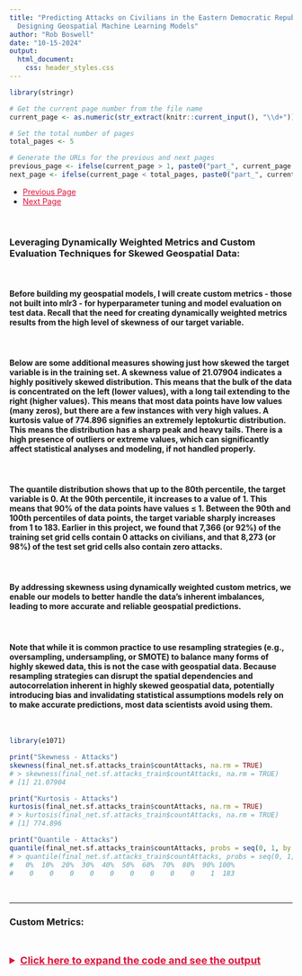```yaml
---
title: "Predicting Attacks on Civilians in the Eastern Democratic Republic of Congo:
  Designing Geospatial Machine Learning Models"
author: "Rob Boswell"
date: "10-15-2024"
output:
  html_document:
    css: header_styles.css
---
```


```r

library(stringr)

# Get the current page number from the file name
current_page <- as.numeric(str_extract(knitr::current_input(), "\\d+"))

# Set the total number of pages
total_pages <- 5

# Generate the URLs for the previous and next pages
previous_page <- ifelse(current_page > 1, paste0("part_", current_page - 1, "-spatial_forecast-east_drc-attacks_on_civilians.html"), NA)
next_page <- ifelse(current_page < total_pages, paste0("part_", current_page + 1, "-spatial_forecast-east_drc-attacks_on_civilians.html"), NA)

```

<ul class="pager">
  <li><a href="`r previous_page`" style="color: crimson;">Previous Page</a></li>
  <li><a href="`r next_page`" style="color: crimson;">Next Page</a></li>
</ul>

<br>

### **Leveraging Dynamically Weighted Metrics and Custom Evaluation Techniques for Skewed Geospatial Data:**

<br>

#### Before building my geospatial models, I will create custom metrics - those not built into mlr3 - for hyperparameter tuning and model evaluation on test data. Recall that the need for creating dynamically weighted metrics results from the high level of skewness of our target variable.

<br>

#### Below are some additional measures showing just how skewed the target variable is in the training set. A skewness value of 21.07904 indicates a highly positively skewed distribution. This means that the bulk of the data is concentrated on the left (lower values), with a long tail extending to the right (higher values). This means that most data points have low values (many zeros), but there are a few instances with very high values. A kurtosis value of 774.896 signifies an extremely leptokurtic distribution. This means the distribution has a sharp peak and heavy tails. There is a high presence of outliers or extreme values, which can significantly affect statistical analyses and modeling, if not handled properly.

<br>

#### The quantile distribution shows that up to the 80th percentile, the target variable is 0. At the 90th percentile, it increases to a value of 1. This means that 90% of the data points have values ≤ 1. Between the 90th and 100th percentiles of data points, the target variable sharply increases from 1 to 183. Earlier in this project, we found that 7,366 (or 92%) of the training set grid cells contain 0 attacks on civilians, and that 8,273 (or 98%) of the test set grid cells also contain zero attacks.

<br>

#### By addressing skewness using dynamically weighted custom metrics, we enable our models to better handle the data's inherent imbalances, leading to more accurate and reliable geospatial predictions. 

<br>

#### Note that while it is common practice to use resampling strategies (e.g., oversampling, undersampling, or SMOTE) to balance many forms of highly skewed data, this is not the case with geospatial data. Because resampling strategies can disrupt the spatial dependencies and autocorrelation inherent in highly skewed geospatial data, potentially introducing bias and invalidating statistical assumptions models rely on to make accurate predictions, most data scientists avoid using them.

<br>

```r

library(e1071)

print("Skewness - Attacks")
skewness(final_net.sf.attacks_train$countAttacks, na.rm = TRUE)
# > skewness(final_net.sf.attacks_train$countAttacks, na.rm = TRUE)
# [1] 21.07904

print("Kurtosis - Attacks")
kurtosis(final_net.sf.attacks_train$countAttacks, na.rm = TRUE)
# > kurtosis(final_net.sf.attacks_train$countAttacks, na.rm = TRUE)
# [1] 774.896

print("Quantile - Attacks")
quantile(final_net.sf.attacks_train$countAttacks, probs = seq(0, 1, by = 0.1), na.rm = TRUE)
# > quantile(final_net.sf.attacks_train$countAttacks, probs = seq(0, 1, by = 0.1), na.rm = TRUE)
#   0%  10%  20%  30%  40%  50%  60%  70%  80%  90% 100% 
#    0    0    0    0    0    0    0    0    0    1  183 

```

<br>

---

### **Custom Metrics:**

<br>

<details>
  <summary style="font-size: 18px; color: crimson; font-weight: bold; margin-bottom: 60px; text-decoration: underline;">Click here to expand the code and see the output</summary>
  
```r

library(mlr3)
library(mlr3measures)
library(R6)

MeasureQuantileLoss <- R6Class(
  "MeasureQuantileLoss",
  inherit = mlr3::MeasureRegr,
  public = list(
    initialize = function() {
      super$initialize(
        id = "quantile_loss",
        packages = character(),
        properties = character(),
        predict_type = "response",
        range = c(0, Inf),
        minimize = TRUE
      )
    }
  ),
  private = list(
    .score = function(prediction, ...) {
      truth <- prediction$truth
      response <- prediction$response
      tau <- 0.5 # Setting tau to 0.5 for regular quantile loss, symmetrically penalized
      residuals <- truth - response
      quantile_loss <- mean((tau - as.numeric(residuals < 0)) * residuals)
      return(quantile_loss)
    }
  )
)

MeasureDynamicQuantileLoss <- R6Class(
  "MeasureDynamicQuantileLoss",
  inherit = mlr3::MeasureRegr,
  public = list(
    initialize = function() {
      super$initialize(
        id = "dynamic_quantile_loss",
        packages = character(),
        properties = character(),
        predict_type = "response",
        range = c(0, Inf),
        minimize = TRUE
      )
    }
  ),
  private = list(
    .score = function(prediction, ...) {
      truth <- prediction$truth
      response <- prediction$response
      quantile_loss <- function(truth, response, tau = 0.5) { # If tau = 0.5, penalties are applied symmetrically - i.e., equally to underpredictions and overpredictions
        residuals <- truth - response
        weights <- ifelse(truth > 0, 1 + truth, 1)  # Dynamic weights based on true values
        return(mean(weights * (tau - as.numeric(residuals < 0)) * residuals))
      }
      return(quantile_loss(truth, response))
    }
  )
)

MeasureAsymmetricDynamicQuantileLoss <- R6Class(
  "MeasureAsymmetricDynamicQuantileLoss",
  inherit = mlr3::MeasureRegr,
  public = list(
    initialize = function() {
      super$initialize(
        id = "asymmetric_dynamic_quantile_loss",
        packages = character(),
        properties = character(),
        predict_type = "response",
        range = c(0, Inf),
        minimize = TRUE
      )
    }
  ),
  private = list(
    .score = function(prediction, ...) {
      truth <- prediction$truth
      response <- prediction$response
      quantile_loss <- function(truth, response, tau = 0.25) { # If tau=0.25 (i.e., < 0.5), it penalizes underpredictions more than overpredictions.
        residuals <- truth - response
        weights <- ifelse(truth > 0, 1 + truth, 1)  # Dynamic weights based on true values
        return(mean(weights * (tau - as.numeric(residuals < 0)) * residuals))
      }
      return(quantile_loss(truth, response))
    }
  )
)

# The tau parameter in the Quantile Loss function represents the quantile to be estimated. It is a value between 0 and 1. When tau is set to 0.5, it corresponds to the median, and the Quantile Loss function is thus similar to the Mean Absolute Error (MAE).

# The Quantile Loss function penalizes overestimations and underestimations differently depending on the value of tau. It penalizes overestimates more when tau is closer to 1 and penalizes underestimates more when tau is closer to 0. If I wanted to penalize underestimations more than overestimations, e.g., I would set tau = 0.25 here rather than tau = 0.5.

# Robustness to Outliers: Unlike RMSE, which is heavily influenced by outliers due to the squaring of errors, and even MAE to a lesser extent, MedAE is more robust to outliers. It focuses on the median of the absolute errors, making it less sensitive to extreme values.

# Central Tendency: MedAE provides a measure of the central tendency of the errors, offering a different perspective than the mean-based measures like RMSE and MAE. This can be particularly valuable in datasets where the error distribution is skewed or has heavy tails.

MeasureHuberLoss <- R6Class(
  "MeasureHuberLoss",
  inherit = mlr3::MeasureRegr,
  public = list(
    initialize = function() {
      super$initialize(
        id = "huber_loss",
        packages = character(),
        properties = character(),
        predict_type = "response",
        range = c(0, Inf),
        minimize = TRUE
      )
    }
  ),
  private = list(
    .score = function(prediction, ...) {
      truth <- prediction$truth
      response <- prediction$response
      huber_loss <- function(truth, response, delta = 1.0) {
        residuals <- truth - response
        abs_residuals <- abs(residuals)
        return(mean(ifelse(abs_residuals <= delta, 0.5 * residuals^2, delta * (abs_residuals - 0.5 * delta))))
      }
      return(huber_loss(truth, response))
    }
  )
)

MeasureDynamicHuberLoss <- R6Class(
  "MeasureDynamicHuberLoss",
  inherit = mlr3::MeasureRegr,
  public = list(
    initialize = function() {
      super$initialize(
        id = "dynamic_huber_loss",
        packages = character(),
        properties = character(),
        predict_type = "response",
        range = c(0, Inf),
        minimize = TRUE
      )
    }
  ),
  private = list(
    .score = function(prediction, ...) {
      truth <- prediction$truth
      response <- prediction$response
      huber_loss <- function(truth, response, delta = 1.0) {
        residuals <- truth - response
        abs_residuals <- abs(residuals)
        w = 1 # If w=2 in this modified version, underpredictions (residuals < 0) are penalized w times more than overpredictions. You can adjust w based on how much more you want to penalize underestimations. Currently, w=1 applies penalties symmetrically
        weights <- ifelse(truth > 0, 1 + truth, 1)  # Dynamic weights based on true values
        return(mean(ifelse(abs_residuals <= delta, 0.5 * residuals^2 * weights * ifelse(residuals < 0, w, 1), delta * (abs_residuals - 0.5 * delta) * weights * ifelse(residuals < 0, w, 1))))
      }
      return(huber_loss(truth, response))
    }
  )
)

MeasureAsymmetricDynamicHuberLoss <- R6Class(
  "MeasureAsymmetricDynamicHuberLoss",
  inherit = mlr3::MeasureRegr,
  public = list(
    initialize = function() {
      super$initialize(
        id = "asymmetric_dynamic_huber_loss",
        packages = character(),
        properties = character(),
        predict_type = "response",
        range = c(0, Inf),
        minimize = TRUE
      )
    }
  ),
  private = list(
    .score = function(prediction, ...) {
      truth <- prediction$truth
      response <- prediction$response
      huber_loss <- function(truth, response, delta = 1.0) {
        residuals <- truth - response
        abs_residuals <- abs(residuals)
        w = 2 # If w=2 in this modified version, underestimations (residuals < 0) are penalized twice as much as overestimations.
        weights <- ifelse(truth > 0, 1 + truth, 1)  # Dynamic weights based on true values
        return(mean(ifelse(abs_residuals <= delta, 0.5 * residuals^2 * weights * ifelse(residuals < 0, w, 1), delta * (abs_residuals - 0.5 * delta) * weights * ifelse(residuals < 0, w, 1))))
      }
      return(huber_loss(truth, response))
    }
  )
)


MeasureLogCoshLoss <- R6Class(
  "MeasureLogCoshLoss",
  inherit = mlr3::MeasureRegr,
  public = list(
    initialize = function() {
      super$initialize(
        id = "log_cosh_loss",
        packages = character(),
        properties = character(),
        predict_type = "response",
        range = c(0, Inf),
        minimize = TRUE
      )
    }
  ),
  private = list(
    .score = function(prediction, ...) {
      truth <- prediction$truth
      response <- prediction$response
      log_cosh_loss <- function(truth, response) {
        residuals <- truth - response
        return(mean(log(cosh(residuals))))
      }
      return(log_cosh_loss(truth, response))
    }
  )
)

# Define the custom measure as an R6Class
MeasureDynamicRMSE <- R6Class(
  "MeasureDynamicRMSE",
  inherit = mlr3::MeasureRegr,
  public = list(
    initialize = function() {
      super$initialize(
        id = "dynamic_rmse",
        packages = character(), # no package dependencies
        properties = character(), # no special properties
        predict_type = "response", # measures response prediction
        range = c(0, Inf),
        minimize = TRUE
      )
    }
  ),
  private = list(
    .score = function(prediction, ...) {
      # Extract truth and response from prediction object
      truth <- prediction$truth
      response <- prediction$response

      # Define the DynamicWeightedRMSE function
      DynamicWeightedRMSE <- function(truth, response) {
        # Adjust weights based on observed count
        weights <- ifelse(truth > 0, 1 + truth, 1)

        # Calculate RMSE with the dynamic weights
        calculate_d_rmse <- sqrt(mean((truth - response)^2 * weights))
        return(calculate_d_rmse)
      }
      # Use the custom RMSE function
      d_rmse <- DynamicWeightedRMSE(truth, response)
      return(d_rmse)
    }
  )
)

# Define the custom measure as an R6Class
MeasureAsymmetricDynamicRMSE <- R6Class(
  "MeasureAsymmetricDynamicRMSE",
  inherit = mlr3::MeasureRegr,
  public = list(
    initialize = function() {
      super$initialize(
        id = "asymmetric_dynamic_rmse",
        packages = character(), # no package dependencies
        properties = character(), # no special properties
        predict_type = "response", # measures response prediction
        range = c(0, Inf),
        minimize = TRUE
      )
    }
  ),
  private = list(
    .score = function(prediction, ...) {
      # Extract truth and response from prediction object
      truth <- prediction$truth
      response <- prediction$response

      # Define the DynamicWeightedRMSE function
      DynamicWeightedRMSE <- function(truth, response) {
        # Adjust weights based on observed count and asymmetry
        weights <- ifelse(truth > 0, 1 + truth, 1)
        asymmetry_weights <- ifelse(response < truth, 2, 1) # penalize underestimations twice as much

        # Calculate RMSE with the dynamic weights and asymmetric penalties
        calculate_d_rmse <- sqrt(mean((truth - response)^2 * weights * asymmetry_weights))
        return(calculate_d_rmse)
      }
      # Use the custom RMSE function
      d_rmse <- DynamicWeightedRMSE(truth, response)
      return(d_rmse)
    }
  )
)

# Define the custom measure as an R6Class
MeasureDynamicMAE <- R6Class(
  "MeasureDynamicMAE",
  inherit = mlr3::MeasureRegr,
  public = list(
    initialize = function() {
      super$initialize(
        id = "dynamic_mae",
        packages = character(), # no package dependencies
        properties = character(), # no special properties
        predict_type = "response", # measures response prediction
        range = c(0, Inf),
        minimize = TRUE
      )
    }
  ),
  private = list(
    .score = function(prediction, ...) {
      # Extract truth and response from prediction object
      truth <- prediction$truth
      response <- prediction$response

      # Define the DynamicWeightedMAE function
      DynamicWeightedMAE <- function(truth, response) {
        # Adjust weights based on observed count
        weights <- ifelse(truth > 0, 1 + truth, 1)

        # Calculate MAE with the dynamic weights
        calculate_d_mae <- mean(abs(truth - response) * weights)
        return(calculate_d_mae)
      }

      # Use the custom MAE function
      d_mae <- DynamicWeightedMAE(truth, response)
      return(d_mae)
    }
  )
)

MeasureAsymmetricDynamicMAE <- R6Class(
  "MeasureAsymmetricDynamicMAE",
  inherit = mlr3::MeasureRegr,
  public = list(
    initialize = function() {
      super$initialize(
        id = "asymmetric_dynamic_mae",
        packages = character(), # no package dependencies
        properties = character(), # no special properties
        predict_type = "response", # measures response prediction
        range = c(0, Inf),
        minimize = TRUE
      )
    }
  ),
  private = list(
    .score = function(prediction, ...) {
      # Extract truth and response from prediction object
      truth <- prediction$truth
      response <- prediction$response

      # Define the DynamicWeightedMAE function
      DynamicWeightedMAE <- function(truth, response) {
        # Adjust weights based on observed count and asymmetry
        weights <- ifelse(truth > 0, 1 + truth, 1)
        asymmetry_weights <- ifelse(response < truth, 2, 1) # penalize underestimations more

        # Calculate MAE with the dynamic weights and asymmetry penalties
        calculate_d_mae <- mean(abs(truth - response) * weights * asymmetry_weights)
        return(calculate_d_mae)
      }

      # Use the custom MAE function
      d_mae <- DynamicWeightedMAE(truth, response)
      return(d_mae)
    }
  )
)

# Dynamic Weighted Mean Squared Error (Dynamic MSE): Similar to dynamic RMSE and MAE, but focuses on squared errors. This metric is useful for penalizing larger errors more heavily.

MeasureDynamicMSE <- R6Class(
  "MeasureDynamicMSE",
  inherit = mlr3::MeasureRegr,
  public = list(
    initialize = function() {
      super$initialize(
        id = "dynamic_mse",
        packages = character(),
        properties = character(),
        predict_type = "response",
        range = c(0, Inf),
        minimize = TRUE
      )
    }
  ),
  private = list(
    .score = function(prediction, ...) {
      truth <- prediction$truth
      response <- prediction$response

      DynamicWeightedMSE <- function(truth, response) {
        weights <- ifelse(truth > 0, 1 + truth, 1)
        calculate_d_mse <- mean((truth - response)^2 * weights)
        return(calculate_d_mse)
      }
      return(DynamicWeightedMSE(truth, response))
    }
  )
)

MeasureAsymmetricDynamicMSE <- R6Class(
  "MeasureAsymmetricDynamicMSE",
  inherit = mlr3::MeasureRegr,
  public = list(
    initialize = function() {
      super$initialize(
        id = "asymmetric_dynamic_mse",
        packages = character(),
        properties = character(),
        predict_type = "response",
        range = c(0, Inf),
        minimize = TRUE
      )
    }
  ),
  private = list(
    .score = function(prediction, ...) {
      truth <- prediction$truth
      response <- prediction$response

      DynamicWeightedMSE <- function(truth, response) {
        weights <- ifelse(truth > 0, 1 + truth, 1)
        asymmetry_weights <- ifelse(response < truth, 2, 1) # penalize underestimations more

        calculate_d_mse <- mean((truth - response)^2 * weights * asymmetry_weights)
        return(calculate_d_mse)
      }
      return(DynamicWeightedMSE(truth, response))
    }
  )
)

# Create a Custom Metric, Regular MASE
MeasureMASE <- R6Class(
  "MeasureMASE",
  inherit = mlr3::MeasureRegr,
  public = list(
    initialize = function() {
      super$initialize(
        id = "regr.mase",
        packages = character(),
        properties = character(),
        predict_type = "response",
        range = c(0, Inf),
        minimize = TRUE
      )
    }
  ),
  private = list(
    .score = function(prediction, ...) {
      truth <- prediction$truth
      response <- prediction$response

      MASE <- function(truth, response) {
        n <- length(truth)
        scale <- mean(abs(truth[-1] - truth[-n])) # Mean absolute difference of the truth values (naive forecast)
        mean(abs(truth - response) / scale)
      }

      return(MASE(truth, response))
    }
  )
)

# Create a Custom Metric, Dynamic MASE
MeasureDynamicMASE <- R6Class(
  "MeasureDynamicMASE",
  inherit = mlr3::MeasureRegr,
  public = list(
    initialize = function() {
      super$initialize(
        id = "dynamic_mase",
        packages = character(),
        properties = character(),
        predict_type = "response",
        range = c(0, Inf),
        minimize = TRUE
      )
    }
  ),
  private = list(
    .score = function(prediction, ...) {
      truth <- prediction$truth
      response <- prediction$response

      DynamicWeightedMASE <- function(truth, response) {
        n <- length(truth)
        scale <- mean(abs(truth[-1] - truth[-n])) # Use naive forecast for scaling
        weights <- ifelse(truth > 0, 1 + truth, 1)
        calculate_d_mase <- mean(abs(truth - response) / scale * weights)
        return(calculate_d_mase)
      }
      return(DynamicWeightedMASE(truth, response))
    }
  )
)

# Create a Custom Metric, Asymmetric Dynamic MASE
MeasureAsymmetricDynamicMASE <- R6Class(
  "MeasureAsymmetricDynamicMASE",
  inherit = mlr3::MeasureRegr,
  public = list(
    initialize = function() {
      super$initialize(
        id = "asymmetric_dynamic_mase",
        packages = character(),
        properties = character(),
        predict_type = "response",
        range = c(0, Inf),
        minimize = TRUE
      )
    }
  ),
  private = list(
    .score = function(prediction, ...) {
      truth <- prediction$truth
      response <- prediction$response

      AsymmetricDynamicMASE <- function(truth, response) {
        n <- length(truth)
        scale <- mean(abs(truth[-1] - truth[-n])) # Use naive forecast for scaling
        weights <- ifelse(truth > 0, 1 + truth, 1)
        diff <- truth - response
        penalty <- ifelse(diff > 0, 2, 1)  # Double penalty for underpredictions
        mean(abs(diff) / scale * weights * penalty)
      }

      return(AsymmetricDynamicMASE(truth, response))
    }
  )
)

# Define the custom R6 class for Logarithmic penalty
MeasureDynamicLogarithmicMedAE <- R6Class(
  "MeasureDynamicLogarithmicMedAE",
  inherit = mlr3::MeasureRegr,
  public = list(
    initialize = function() {
      super$initialize(
        id = "dynamic_logarithmic_medae",
        packages = character(),
        properties = character(),
        predict_type = "response",
        range = c(0, Inf),
        minimize = TRUE
      )
    }
  ),
  private = list(
    .score = function(prediction, ...) {
      truth <- prediction$truth
      response <- prediction$response
      errors <- truth - response
      base_weights <- 1 + truth
      penalties <- log(1 + abs(errors)^2) # Penalties apply symmetrically. Use the below commented out line instead to apply penalties more for underpredictions than overpredictions
      # penalties <- ifelse(errors > 0, log(1 + abs(errors)^2), log(1 + sqrt(abs(errors))))
      weighted_errors <- abs(errors) * base_weights * penalties
      calculate_d_medae <- median(weighted_errors)
      return(calculate_d_medae)
    }
  )
)

# Define the custom R6 class for Logarithmic penalty
MeasureAsymmetricDynamicLogarithmicMedAE <- R6Class(
  "MeasureAsymmetricDynamicLogarithmicMedAE",
  inherit = mlr3::MeasureRegr,
  public = list(
    initialize = function() {
      super$initialize(
        id = "asymmetric_dynamic_logarithmic_medae",
        packages = character(),
        properties = character(),
        predict_type = "response",
        range = c(0, Inf),
        minimize = TRUE
      )
    }
  ),
  private = list(
    .score = function(prediction, ...) {
      truth <- prediction$truth
      response <- prediction$response
      errors <- truth - response
      base_weights <- 1 + truth
      # penalties <- log(1 + abs(errors)^2) # If this line is used, penalties apply symmetrically.
      penalties <- ifelse(errors > 0, log(1 + abs(errors)^2), log(1 + sqrt(abs(errors)))) # If this line is used instead, penalties apply more for underpredictions than overpredictions
      weighted_errors <- abs(errors) * base_weights * penalties
      calculate_d_medae <- median(weighted_errors)
      return(calculate_d_medae)
    }
  )
)

# Define the custom R6 class for Square Root penalty
MeasureDynamicSqrtMedAE <- R6Class(
  "MeasureDynamicSqrtMedAE",
  inherit = mlr3::MeasureRegr,
  public = list(
    initialize = function() {
      super$initialize(
        id = "dynamic_sqrt_medae",
        packages = character(),
        properties = character(),
        predict_type = "response",
        range = c(0, Inf),
        minimize = TRUE
      )
    }
  ),
  private = list(
    .score = function(prediction, ...) {
      truth <- prediction$truth
      response <- prediction$response
      errors <- truth - response
      base_weights <- 1 + truth
      penalties <- sqrt(abs(errors)) # Penalties apply symmetrically. Use the below commented out line to apply penalties more for underpredictions than overpredictions
      # penalties <- ifelse(errors > 0, abs(errors), sqrt(abs(errors)))
      weighted_errors <- abs(errors) * base_weights * penalties
      calculate_d_medae <- median(weighted_errors)
      return(calculate_d_medae)
    }
  )
)

# Asymmetric penalized version of the above function. Penalizes underpredictions more than overpredictions:
# Define the custom R6 class for Square Root penalty
MeasureAsymmetricDynamicSqrtMedAE <- R6Class(
  "MeasureAsymmetricDynamicSqrtMedAE",
  inherit = mlr3::MeasureRegr,
  public = list(
    initialize = function() {
      super$initialize(
        id = "asymmetric_dynamic_sqrt_medae",
        packages = character(),
        properties = character(),
        predict_type = "response",
        range = c(0, Inf),
        minimize = TRUE
      )
    }
  ),
  private = list(
    .score = function(prediction, ...) {
      truth <- prediction$truth
      response <- prediction$response
      errors <- truth - response
      base_weights <- 1 + truth
      # penalties <- sqrt(abs(errors)) # If this line were used, penalties would apply symmetrically
      penalties <- ifelse(errors > 0, abs(errors), sqrt(abs(errors))) # Use this line instead to apply penalties more for underpredictions than overpredictions
      weighted_errors <- abs(errors) * base_weights * penalties
      calculate_d_medae <- median(weighted_errors)
      return(calculate_d_medae)
    }
  )
)


# Define the custom R6 class for Polynomial (x^(2/3) penalty for underpredictions and (x^(1/3)) penalty for overpredictions
MeasureDynamicPoly_2.3_and_1.3_MedAE <- R6Class(
  "MeasureDynamicPoly_2.3_and_1.3_MedAE",
  inherit = mlr3::MeasureRegr,
  public = list(
    initialize = function() {
      super$initialize(
        id = "dynamic_poly_2.3_and_1.3_medae",
        packages = character(),
        properties = character(),
        predict_type = "response",
        range = c(0, Inf),
        minimize = TRUE
      )
    }
  ),
  private = list(
    .score = function(prediction, ...) {
      truth <- prediction$truth
      response <- prediction$response
      errors <- truth - response
      base_weights <- 1 + truth
      penalties <- ifelse(errors > 0, abs(errors)^(2/3), abs(errors)^(1/3))
      weighted_errors <- abs(errors) * base_weights * penalties
      calculate_d_medae <- median(weighted_errors)
      return(calculate_d_medae)
    }
  )
)

# Define the custom R6 class for Polynomial (x^(2/3) penalty for underpredictions and (x^(1/2)) penalty for overpredictions

MeasureDynamicPoly_2.3_and_1.2_MedAE <- R6Class(
  "MeasureDynamicPoly_2.3_and_1.2_MedAE",
  inherit = mlr3::MeasureRegr,
  public = list(
    initialize = function() {
      super$initialize(
        id = "dynamic_poly_2.3_and_1.2_medae",
        packages = character(),
        properties = character(),
        predict_type = "response",
        range = c(0, Inf),
        minimize = TRUE
      )
    }
  ),
  private = list(
    .score = function(prediction, ...) {
      truth <- prediction$truth
      response <- prediction$response
      errors <- truth - response
      base_weights <- 1 + truth
      penalties <- ifelse(errors > 0, abs(errors)^(2/3), abs(errors)^(1/2))
      weighted_errors <- abs(errors) * base_weights * penalties
      calculate_d_medae <- median(weighted_errors)
      return(calculate_d_medae)
    }
  )
)

# Define the custom R6 class for Logistic penalty
MeasureDynamicLogisticMedAE <- R6Class(
  "MeasureDynamicLogisticMedAE",
  inherit = mlr3::MeasureRegr,
  public = list(
    initialize = function() {
      super$initialize(
        id = "dynamic_logistic_medae",
        packages = character(),
        properties = character(),
        predict_type = "response",
        range = c(0, Inf),
        minimize = TRUE
      )
    }
  ),
  private = list(
    .score = function(prediction, ...) {
      truth <- prediction$truth
      response <- prediction$response
      errors <- truth - response
      base_weights <- 1 + truth
      penalties <- 1 / (1 + exp(-abs(errors))) # Penalties are applied symmetrically
      # penalties <- ifelse(errors > 0, 1 / (1 + exp(-abs(errors))), 1 / (1 + exp(-sqrt(abs(errors))))) # Use this line instead to penalize underpredictions more than overpredictions
      weighted_errors <- abs(errors) * base_weights * penalties
      calculate_d_medae <- median(weighted_errors)
      return(calculate_d_medae)
    }
  )
)

# Define the custom R6 class for Logistic penalty
MeasureAsymmetricDynamicLogisticMedAE <- R6Class(
  "MeasureAsymmetricDynamicLogisticMedAE",
  inherit = mlr3::MeasureRegr,
  public = list(
    initialize = function() {
      super$initialize(
        id = "asymmetric_dynamic_logistic_medae",
        packages = character(),
        properties = character(),
        predict_type = "response",
        range = c(0, Inf),
        minimize = TRUE
      )
    }
  ),
  private = list(
    .score = function(prediction, ...) {
      truth <- prediction$truth
      response <- prediction$response
      errors <- truth - response
      base_weights <- 1 + truth
      # penalties <- 1 / (1 + exp(-abs(errors))) # If this line were used, penalties would be applied symmetrically
      penalties <- ifelse(errors > 0, 1 / (1 + exp(-abs(errors))), 1 / (1 + exp(-sqrt(abs(errors))))) # This penalties line is instead used to penalize underpredictions more than overpredictions
      weighted_errors <- abs(errors) * base_weights * penalties
      calculate_d_medae <- median(weighted_errors)
      return(calculate_d_medae)
    }
  )
)

# Geometric Mean Absolute Error (GMAE): This metric emphasizes multiplicative errors, which can be useful in the context of skewed data.

MeasureGMAE <- R6Class(
  "MeasureGMAE",
  inherit = mlr3::MeasureRegr,
  public = list(
    initialize = function() {
      super$initialize(
        id = "gmae",
        packages = character(),
        properties = character(),
        predict_type = "response",
        range = c(0, Inf),
        minimize = TRUE
      )
    }
  ),
  private = list(
    .score = function(prediction, ...) {
      truth <- prediction$truth
      response <- prediction$response
      gmae <- function(truth, response) {
        return(exp(mean(log(abs(truth - response) + 1))) - 1)
      }
      return(gmae(truth, response))
    }
  )
)

# Register the custom measures with mlr3
mlr3::mlr_measures$add("quantile_loss", MeasureQuantileLoss$new())
mlr3::mlr_measures$add("dynamic_quantile_loss", MeasureDynamicQuantileLoss$new())
mlr3::mlr_measures$add("asymmetric_dynamic_quantile_loss", MeasureAsymmetricDynamicQuantileLoss$new())
mlr3::mlr_measures$add("huber_loss", MeasureHuberLoss$new())
mlr3::mlr_measures$add("dynamic_huber_loss", MeasureDynamicHuberLoss$new())
mlr3::mlr_measures$add("asymmetric_dynamic_huber_loss", MeasureAsymmetricDynamicHuberLoss$new())
mlr3::mlr_measures$add("dynamic_rmse", MeasureDynamicRMSE$new())
mlr3::mlr_measures$add("asymmetric_dynamic_rmse", MeasureAsymmetricDynamicRMSE$new())
mlr3::mlr_measures$add("dynamic_mae", MeasureDynamicMAE$new())
mlr3::mlr_measures$add("asymmetric_dynamic_mae", MeasureAsymmetricDynamicMAE$new())
mlr3::mlr_measures$add("dynamic_logarithmic_medae", MeasureDynamicLogarithmicMedAE$new())
mlr3::mlr_measures$add("asymmetric_dynamic_logarithmic_medae", MeasureAsymmetricDynamicLogarithmicMedAE$new())
mlr3::mlr_measures$add("dynamic_sqrt_medae", MeasureDynamicSqrtMedAE$new())
mlr3::mlr_measures$add("asymmetric_dynamic_sqrt_medae", MeasureAsymmetricDynamicSqrtMedAE$new())
mlr3::mlr_measures$add("dynamic_logistic_medae", MeasureDynamicLogisticMedAE$new())
mlr3::mlr_measures$add("asymmetric_dynamic_logistic_medae", MeasureAsymmetricDynamicLogisticMedAE$new())
mlr3::mlr_measures$add("dynamic_mse", MeasureDynamicMSE$new())
mlr3::mlr_measures$add("asymmetric_dynamic_mse", MeasureAsymmetricDynamicMSE$new())
mlr3::mlr_measures$add("regr.mase", MeasureMASE$new())
mlr3::mlr_measures$add("dynamic_mase", MeasureDynamicMASE$new())
mlr3::mlr_measures$add("asymmetric_dynamic_mase", MeasureAsymmetricDynamicMASE$new())
mlr3::mlr_measures$add("gmae", MeasureGMAE$new())
mlr3::mlr_measures$add("log_cosh_loss", MeasureLogCoshLoss$new())
mlr3::mlr_measures$add("dynamic_poly_2.3_and_1.3_medae", MeasureDynamicPoly_2.3_and_1.3_MedAE$new())
mlr3::mlr_measures$add("dynamic_poly_2.3_and_1.2_medae", MeasureDynamicPoly_2.3_and_1.2_MedAE$new())

# Verify that all custom measures have been successfully added to the mlr3 measures registry:
c("quantile_loss", "dynamic_quantile_loss", "asymmetric_dynamic_quantile_loss",
  "huber_loss", "dynamic_huber_loss", "asymmetric_dynamic_huber_loss",
  "dynamic_rmse", "asymmetric_dynamic_rmse",
  "dynamic_mae", "asymmetric_dynamic_mae",
  "dynamic_logarithmic_medae", "asymmetric_dynamic_logarithmic_medae",
  "dynamic_sqrt_medae", "asymmetric_dynamic_sqrt_medae",
  "dynamic_logistic_medae", "asymmetric_dynamic_logistic_medae",
  "dynamic_mse", "asymmetric_dynamic_mse",
  "regr.mase", "dynamic_mase", "asymmetric_dynamic_mase",
  "dynamic_poly_2.3_and_1.3_medae",
  "dynamic_poly_2.3_and_1.2_medae",
  "log_cosh_loss", 
  "gmae") %in% mlr3::mlr_measures$keys()

```

<br>

<hr style="border:1px solid black">

<br>

### **Explanation of Administrative District-Based Leave-One-Group-Out (LOGO) Cross-Validation:**

<br>

#### Soon, I will create our first geospatial ML model. Choosing the right cross-validation technique when working with geospatial data is very important. The first technique we will explore is leave-one-group-out (LOGO) spatial cross-validation, in which each 2nd order aministrative district (i.e., East DRC territory) will one-by-one be held out as a test fold, while all others together will act as the training set, to make predictions. In mlr3, this is implemented using the `custom_cv` resampling function. This map represents each territory as a separate fold for `custom_cv` LOGO cross-validation.

<br>

```r

setwd("C:/Users/Owner/Desktop/RB/ds_projects/e_drc_geo_ml/")

source("https://raw.githubusercontent.com/urbanSpatial/Public-Policy-Analytics-Landing/master/functions.r")
options(scipen=9999)
library(tidyverse)
library(dplyr)
library(sf)
library(spatstat)
library(viridis)
library(FNN)
library(grid)
library(gridExtra)
library(raster)
library(rgdal)
library(rasterVis)
library(rhdf5)
library(tidyr)
library(raster)
library(ggplot2)
library(viridis)
library(exactextractr)
library(rgeos)

# The following custom map theme function is modified from the original, which comes from the following site: https://raw.githubusercontent.com/urbanSpatial/Public-Policy-Analytics-Landing/master/functions.r

mapTheme <- function(base_size = 12, title_size = 16) {
  theme(
    text = element_text( color = "black"),
    plot.title = element_text(size = title_size,colour = "black"),
    plot.subtitle=element_text(face="italic"),
    plot.caption=element_text(hjust=0),
    axis.ticks = element_blank(),
    panel.background = element_blank(),axis.title = element_blank(),
    axis.text = element_blank(),
    axis.title.x = element_blank(),
    axis.title.y = element_blank(),
    panel.grid.minor = element_blank(),
    panel.border = element_rect(colour = "black", fill=NA, linewidth = 2),
    strip.text.x = element_text(size = 14))
}

e_drc_adm1_map <- readRDS("e_drc_adm1_map.rds")

e_drc_adm2_map <- readRDS("e_drc_adm2_map.rds")

e_drc_adm2_map <- e_drc_adm2_map %>%
  st_transform(crs=4326)

final_net.sf.attacks_train <- readRDS(file = "final_net.sf.attacks_train-after_adding_HiSig_and_HiSig.dist.rds")
final_net.sf.attacks_test <- readRDS(file = "final_net.sf.attacks_test-after_adding_HiSig_and_HiSig.dist.rds")


ggplot() +
  geom_sf(data = final_net.sf.attacks_train, aes(fill = NAME_2), linewidth = 0.3, show.legend=FALSE) +
  scale_fill_viridis(option = "magma", discrete = T,
                    name="Attacks Count") +
  geom_sf(data = e_drc_adm1_map, fill = NA, color = "red", linewidth = 1) +
  labs(title = "East DRC Territories as LOGO Cross-Validation Folds",
       subtitle = " ") +
  theme_minimal() +
  theme(
    plot.title = element_text(face = "bold")
  ) +
  coord_sf()

```

<br>

```r

# Note: Uncomment out the following code to generate the image below

# g_plot_10 <- ggplot() +
#   geom_sf(data = final_net.sf.attacks_train, aes(fill = NAME_2), linewidth = 0.3, show.legend=FALSE) +
#   viridis::scale_fill_viridis(option = "magma", discrete = T,
#                     name="Attacks Count") +
#   geom_sf(data = e_drc_adm1_map, fill = NA, color = "red", linewidth = 1) +
#   labs(title = "East DRC Territories as LOGO Cross-Validation Folds",
#        subtitle = " ") +
#   theme_minimal() +
#   theme(
#     plot.title = element_text(face = "bold")
#   ) +
#   coord_sf()
# 
# # Save the plot
# ggsave("East DRC Territories as LOGO Cross-Validation Folds.png", plot = g_plot_10, width = 10.5, height = 10.5, units = "in")

knitr::include_graphics("East DRC Territories as LOGO Cross-Validation Folds.png")

```

<br>

#### Potential problems arise with this strategy: Using administrative district-based folds in LOGO spatial cross-validation can be problematic when districts vary significantly in size, as they do in our case. Larger districts may dominate training data, while smaller districts could be underrepresented, leading to imbalanced folds. This imbalance can skew performance estimates, as the model may perform well on large districts but poorly on smaller ones, affecting its generalization ability.

<br>

#### Additionally, large districts may introduce spatial autocorrelation within folds, as data points in such areas often share similar geographic, social, or environmental characteristics. This can lead to artificially high performance estimates since the model is tested on spatially correlated data, reducing the independence between training and test sets. To address this, geographically balanced folds or stratified grouping provide more representative and fair cross-validation results.

<br>

#### Standard cross-validation strategies like LOGO cross-validation that are not designed to handle spatial autocorrelation also could potentially allow data leakage across cross-validation folds due to similar values existing along fold edges. It is therefore important to identify whether and the extent to which there is spatial autocorrelation in our data. One measure of this is the Global Moran's I value:

<br>

```r

library(spdep)

final_net.attacks_train.weights <- readRDS(file = "final_net.attacks_train.weights.rds")

# Calculate Global Moran's I - We want to first see an overall picture of how much spatial autocorrelation exists in the data. A Global Moran's I value gives us one value to measure this overall level of spatial autocorrelation

# Convert the 'sf' object to a 'Spatial' object because the weights were created using 'as_Spatial'
attacks_train_Spatial <- sf::as_Spatial(final_net.sf.attacks_train)

moran_result <- spdep::moran.test(attacks_train_Spatial$countAttacks, listw = final_net.attacks_train.weights)
print(moran_result)

# Output:

# > print(moran_result)

#	Moran I test under randomisation

# data:  attacks_train_Spatial$countAttacks  
# weights: final_net.attacks_train.weights    

# Moran I statistic standard deviate = 2.6204, p-value = 0.004391
# alternative hypothesis: greater
# sample estimates:
# Moran I statistic       Expectation          Variance 
#     0.1188218607     -0.0001189343      0.0020602408 

```

<br>

#### This Global Moran's I output can be interpreted as follows:

<br>

#### A Global Moran's I statistic of 0.1188218607 represents a minor to moderate level of spatial autocorrelation. This means that areas with high (or low) counts of attacks tend to be surrounded by areas with similarly high (or low) counts, more than would be expected if the spatial distribution were random. The p-value of 0.004391 shows that the Moran's I statistic is statistically significant at common significance levels (e.g., 0.05, 0.01), leading to the rejection of the null hypothesis of no spatial autocorrelation. This low p-value indicates that the observed spatial patterns are unlikely to be due to random chance.

<br>

#### Since the data only has a minor level of spatial autocorrelation, it may be possible to use a cross-validation technique such as mlr3's `custom_cv` for LOGO cross-validation. If the Global Moran's I value were roughly 0.3 or higher or -0.3 or lower, this would signify a moderate to high level of spatial autocorrelation. In that case, it might be critical to use a cross-validation strategy specifically designed to handle spatial autocorrelation. 

<br>

#### As briefly mentioned before, it is possible that highly spatially autocorrelated data can lead to leakage of spatial information across cross-validation folds, which can lead to overly optimistic performance metrics. Overly optimistic performance metrics can similarly result since the cross-validation assumption of independence between observations is violated. Here, the model may simply be capturing the spatial pattern rather than learning from the features in a way that generalizes well. A model that performs well according to these metrics under spatially autocorrelated cross-validation may not perform as well in predicting outcomes for areas not represented in the training data, because the spatial patterns it has learned may not apply for the test set or other unseen data.

<br>

#### To further gauge the appropriateness of using `custom_cv` LOGO cross-validation in mlr3, I will analyze the Global Moran's I statistic for each second order administrative district territory to see whether there are some territories with high spatial autocorrelation, in which case a stronger technique for handling spatial autocorrelation may be better to use:

<br>

#### **Explanation of Moran's I Values:**

#### Moran's I measures spatial autocorrelation, showing the degree of similarity or dissimilarity between values in spatial data.

<br>

#### Moran's I closer to +1: Strong positive spatial autocorrelation. Similar values (high with high, low with low) cluster together in space.

<br>

#### Moran's I close to 0: No spatial autocorrelation. Values are randomly distributed, showing no clear spatial pattern.

<br>

#### Moran's I closer to -1: Strong negative spatial autocorrelation. Dissimilar values (high with low, low with high) are found near each other, indicating dispersion of similar values.

<br>


#### **Thresholds for Spatial Autocorrelation:**

#### - Low spatial autocorrelation: |Moran's I| < 0.1). This suggests little to no spatial structure.

<br>

#### - Mild spatial autocorrelation: Moran's I between ± 0.1 and ± 0.3. A weak spatial pattern is present.

<br>

#### - Moderate spatial autocorrelation: Moran's I between ± 0.3 and ± 0.5. A moderate pattern of clustering or dispersion.

<br>

#### - Moderately high spatial autocorrelation: Moran's I between ± 0.5 and ± 0.7. A strong tendency for clustering or dispersion.

<br>

#### - High spatial autocorrelation: |Moran's I| > 0.7. Very strong clustering (positive) or dispersion (negative) of values.

<br>

#### **Code to Calculate the Global Moran's I for Each Territory:**

<details>
  <summary style="font-size: 18px; color: crimson; font-weight: bold; margin-bottom: 60px; text-decoration: underline;">Click here to expand the code and see the output</summary>


```r


# Extract districts from the original sf data frame
districts <- unique(attacks_train_Spatial$NAME_2)

# Initialize a data frame to store Moran's I and p-value for each district
morans_results <- data.frame(
  District = districts,
  Morans_I = NA_real_,
  P_Value = NA_real_,
  stringsAsFactors = FALSE
)

for (d in districts) {
  # Find indexes of data in this district
  district_indexes <- which(attacks_train_Spatial$NAME_2 == d)
  
  # Check if there are enough points to perform analysis
  if (length(district_indexes) > 1) {
    # Extract subset of Spatial DataFrame for the district
    district_data <- attacks_train_Spatial[district_indexes, ]
    
    # Recalculate neighborhoods within this subset
    district_nb <- poly2nb(district_data, queen = TRUE)
    
    # Calculate IDW weights for this subset
    district_weights <- nb2listwdist(district_nb, district_data, type = "idw", alpha = 2)
    
    # Perform Moran's test using the subset data and weights
    # Directly access countAttacks without using @data
    moran <- moran.test(district_data$countAttacks, listw = district_weights)
    
    # Store Moran's I value and p-value for the district
    morans_results$Morans_I[morans_results$District == d] <- moran[["estimate"]][["Moran I statistic"]]
    morans_results$P_Value[morans_results$District == d] <- moran[["p.value"]]
  } else {
    # Not enough data points to calculate Moran's I for this district
    morans_results$Morans_I[morans_results$District == d] <- NA
    morans_results$P_Value[morans_results$District == d] <- NA
  }
}

# Print the results
print(morans_results)
# > print(morans_results)
#    District       Morans_I          P_Value
# 1    Bukavu  0.10543267427 0.01516801353776
# 2      Beni  0.07110132673 0.00292894495841
# 3      Goma  0.04436530954 0.23175271395032
# 4    Lubero  0.03869412936 0.00608869656494
# 5    Masisi  0.07285966780 0.13772247752260
# 6  Rutshuru  0.20288450821 0.00000000149617
# 7  Walikale  0.03630353323 0.03548391526612
# 8      Fizi  0.08491123423 0.00006115823484
# 9     Idjwi -0.02818177975 0.51123272748764
# 10   Kabare  0.15286116158 0.00053903306451
# 11   Kalehe -0.00496580450 0.50924273791368
# 12   Mwenga  0.03932692043 0.06706636369430
# 13 Shabunda -0.00002408329 0.48145955865925
# 14    Uvira  0.12225517775 0.00119671215549
# 15  Walungu  0.32702912662 0.04858314942198
# 16      Aru  0.02228509304 0.38678259569893
# 17    Djugu  0.11229439602 0.00000602803142
# 18    Irumu  0.05240590281 0.03013479998239
# 19   Mahagi  0.19149823453 0.00000003280537
# 20  Mambasa  0.06566756895 0.00000066244635

```

<br>

---

<br>

#### **Global Moran's I Values for the Eastern DRC Territories:** 

#### -Positive Low to Mild Values: Most districts show positive but minor Moran's I values (e.g., Bukavu: 0.1054, Beni: 0.0711, Masisi: 0.0729), suggesting a minor level of spatial clustering of similar values.

<br>

#### -Negative Values: A few districts (e.g., Idjwi: -0.0282, Kalehe: -0.00496, Shabunda: -0.000024) show negative Moran's I values, although these are close to zero, indicating a slight dispersion of values but mostly suggesting randomness (confirmed by statistically insignificant p-values above 0.05).

<br>

#### -Mild to Moderate Positive Values: Certain districts (e.g., Rutshuru: 0.2029, Walungu: 0.327, Mahagi: 0.1915) exhibit mild to moderate Moran's I statistics that have statistically significant p-values, indicating mild to moderate spatial autocorrelation within these districts.

<br>

#### The presence of mild to moderate spatial autocorrelation in certain districts suggests that spatial patterns within these districts are significant and could potentially influence model predictions. Using a standard cross-validation approach like `custom_cv` without considering these spatial patterns may lead to over-optimistic bias in model evaluation metrics because the model may learn these spatial dependencies present in the training data, which then appear in the test data. Specifically, for districts with moderate Moran's I values, spatially aware cross-validation techniques that ensure spatially proximate observations are grouped together might better preserve the integrity of the spatial structure in both training and testing phases.

<br>

#### Given the diverse spatial autocorrelation patterns across the territories, a method that accounts for spatial structure explicitly could be more appropriate. What I will do is the following: 

#### - I will first use `custom_cv` as my baseline resampling technique knowing that it is possible predictions are over-optimistic. 

#### - Afterwards, I will compare the results to various spatially aware cross-validation strategies to see if some of the latter approaches achieve even better performance. In each case, my baseline algorithm that will be used is Extreme Gradient Boosting (XGBoost), known for its strong predictive abilities. After finding which spatial cross-validation strategy is most effective, I will then compare the XGBoost model with other algorithms (Random Forest and Support Vector Machines) using the cross-validation strategy found to be optimal to find the optimal algorithm - cross-validation strategy combination.

---

<br>

### **Code for Geospatial ML Models:**

<br>

#### The following code for `custom_cv` Leave-One-Group-Out (LOGO) cross-validation with XGBoost regression uses the NAME_2 column, which contains the names of the second order administrative district (territory) associated with each grid cell.

<br>

#### Why use LOGO cross-validation?:

<br>

#### One potential advantage of using LOGO cross validation with administrative districts is that it inherently respects the boundaries of administrative districts that have geospatial characteristics (e.g., social, cultural, demographic, governmental, political, and spatial) that may impact the target variable being predicted. However, even with these advantages, we cannot forget that LOGO cross-validation is not designed specifically to handle spatial autocorrelation.

<br>

#### I will perform multi-optimization tuning using Hyperband and using the core dynamically weighted metrics previously mentioned. I will next remove outlier solutions using the Inter-Quartile Range (IQR) method, before performing min-max scaling on the remaining solutions' metrics to ensure all metrics being compared will be using the same scale.

<br>

#### I will then calculate the Pareto optimal front using NSGA-II (Non-dominated Sorting Genetic Algorithm II) for obtaining all possible solutions which may contain the optimal hyperparameters and metrics, and will then use Principal Component Analysis (PCA) to identify the single best solution (i.e., best parameter set and best metrics) located on the Pareto front.

<br>

#### Because each metric will have been normalized between a range of 0 to 1 where lower values represent better performance, and then these normalized metric values will be used to compute a composite score based on PCA-derived weights, the resulting composite scores will align with the principle that lower scores are better. This will allow us to then find the optimal hyperparameter values associated with the lowest composite score. 

<br>

#### The weights derived from PCA are important because they will tell us the given proportion of the variance in the signal each metric is capturing. These weights will later be used when ranking the performance of each complete model I create in relation to each other. Specifically, for each Pareto optimal solution, the composite score is calculated as a weighted sum of the normalized metric values, where the weights comprise the vector of normalized Pareto weights.

<br>


#### **XGBoost Model With mlr3's `custom_cv` LOGO Cross-Validation:**

<br>

<details>
  <summary style="font-size: 18px; color: crimson; font-weight: bold; margin-bottom: 60px; text-decoration: underline;">Click here to expand the code and see the output</summary>
  
```r

setwd("C:/Users/Owner/Desktop/RB/ds_projects/e_drc_geo_ml/")

source("https://raw.githubusercontent.com/urbanSpatial/Public-Policy-Analytics-Landing/master/functions.r")

options(scipen=9999)

library(tidyverse)
library(sf)
library(dplyr)
library(spatstat)
library(viridis)
library(FNN)
library(spdep)
library(gridExtra)
library(raster)
library(rgdal)
library(rasterVis)
library(rhdf5)
library(tidyr)
library(raster)
library(ggplot2)
library(viridis)
library(exactextractr)
library(rgeos)
library(mlr3)
library(mlr3spatial)
library(mlr3spatiotempcv)
library(mlr3tuning)
library(mlr3learners)
library(mlr3extralearners)
library(mlr3pipelines)
library(mlr3hyperband)
library(mlr3verse)
library(e1071)
library(xgboost)
library(bbotk)
library(paradox)
library(data.table)
library(sperrorest)
library(nsga2R)

set.seed(123)

# Make sure to load these files if not already loaded:
 
# final_net.sf.attacks_train <- readRDS(file = "final_net.sf.attacks_train-after_adding_HiSig_and_HiSig.dist.rds")
# final_net.sf.attacks_test <- readRDS(file = "final_net.sf.attacks_test-after_adding_HiSig_and_HiSig.dist.rds")


# Load the map shapefile
e_drc_adm2_map <- sf::st_read("COD_adm/east_drc_adm2_most_violent_provinces.shp")

e_drc_adm2_map <- sf::st_set_crs(e_drc_adm2_map, 4326)

# Create a first order administrative map from the above second order administrative map

e_drc_adm1_map <- e_drc_adm2_map %>%
  group_by(NAME_1) %>%
  summarise(geometry = st_union(geometry)) %>%
  ungroup() 

projected_crs <- "+proj=tmerc +lat_0=-0.6888125 +lon_0=29.0698245 +k=1 +x_0=0 +y_0=0 +datum=WGS84 +units=m +no_defs"

e_drc_adm1_map <- st_transform(e_drc_adm1_map, crs = projected_crs)
e_drc_adm2_map <- st_transform(e_drc_adm2_map, crs = projected_crs)

# Get the bounding box of e_drc_adm2_map
map_bbox <- st_bbox(e_drc_adm2_map)

# Create a bbox object for st_make_grid
bbox_obj <- st_as_sfc(map_bbox)

fishnet <- readRDS("fishnet.rds")

columns.xgb.attacks <- c("uniqueID",
                         "NAME_2",
                          "countAttacks",
                          "mean_light",
                          "mean_pop_density",
                          "mean_time_to_nearest_city",
                          "mean_altitude",
                          "mean_forest_height",
                          "min_distance_to_border",
                          "num_of_min_groups",
                          "total_mines",
                          "weighted_harmonic_avg_distance_to_mines",
                          "total_3t_mines",
                          "weighted_harmonic_avg_distance_to_3t_mines",
                          "total_gold_mines",
                          "weighted_harmonic_avg_distance_to_gold_mines",
                          "total_armed_mines",
                          "weighted_harmonic_avg_distance_to_armed_mines",
                          "unique_nsags",
                          "weighted_harmonic_avg_distance_to_NSAGs",
                          "total_land_seizures",
                          "weighted_harmonic_avg_distance_to_land_seizures",
                          "total_armed_clashes",
                          "weighted_harmonic_avg_distance_to_armed_clashes",
                          "total_direct_strikes",
                          "weighted_harmonic_avg_distance_to_direct_strikes",
                          "total_events_with_s_forces",
                          "weighted_harmonic_avg_distances.s_forces",
                          "total_events_with_f_forces",
                          "weighted_harmonic_avg_distances.f_forces",
                          "total_events_with_monusco",
                          "weighted_harmonic_avg_distances.monusco",
                          "dist_to_nearest_road",
                          "dist_to_nearest_camp",
                          "attacks.HiSig",
                          "attacks.HiSig.dist")

data.attacks_train <- final_net.sf.attacks_train[, columns.xgb.attacks]
data.attacks_test <- final_net.sf.attacks_test[, columns.xgb.attacks]

# Converting all columns to numeric
for(col in columns.xgb.attacks) {
  data.attacks_train[[col]] <- as.numeric(data.attacks_train[[col]])
  data.attacks_test[[col]] <- as.numeric(data.attacks_test[[col]])
}

# Set the seed for reproducibility
set.seed(123)

data.regr.train <- data.attacks_train
data.regr.test <- data.attacks_test
data.regr.train$count_target <- as.numeric(data.attacks_train[["countAttacks"]])
data.regr.test$count_target <- as.numeric(data.attacks_test[["countAttacks"]])


data.regr.train <- data.regr.train %>% dplyr::select(-countAttacks)
data.regr.test <- data.regr.test %>% dplyr::select(-countAttacks, -NAME_2)

data_centroids.regr.train <- st_centroid(data.regr.train)
data_centroids.regr.test <- st_centroid(data.regr.test)

task_regr_train <- as_task_regr_st(data_centroids.regr.train, target = "count_target", coordinate_names = c("geometry"), crs = projected_crs, coords_as_features = FALSE, label= "count_model", drop_original_target = TRUE)

task_regr_train$set_col_roles("NAME_2", "group")
task_regr_train$set_col_roles("uniqueID", "order")

task_regr_test <- as_task_regr_st(data_centroids.regr.test, target = "count_target", coordinate_names = c("geometry"), crs = projected_crs, coords_as_features = FALSE, label= "count_model", drop_original_target = TRUE)

task_regr_test$set_col_roles("uniqueID", "order")

# Define a pipeline with scaling
pipeline <- po("scale", id = "scale")
pipeline_task_regr_train = pipeline$train(list(task_regr_train))[[1]]

resampling_regr <- rsmp("custom_cv")
resampling_regr$instantiate(task_regr_train, col = "NAME_2")

learner_regr_train <- lrn("regr.xgboost",
                              nrounds           = to_tune(p_int(50, 2000, tags = "budget")),
                              eta               = to_tune(1e-4, 1),
                              max_depth         = to_tune(3, 40),
                              colsample_bytree  = to_tune(0.2, 1),
                              gamma             = to_tune(1e-3, 15),
                              min_child_weight  = to_tune(1e-3, 10),
                              subsample         = to_tune(0.2, 1),
                              scale_pos_weight  = to_tune(1, 300)
                          )  

# Normally, scale_pos_weight is used for classification for imbalanced datasets. But I want to see whether it will improve performance also for regression


# Combine the pipeline and learner into a GraphLearner. This is important as it encapsulates the pipeline as well as the learner. This ensures that the transformations are applied to the data at each step of the resampling strategy. When the TuningInstanceBatchMultiCrit is set up with this GraphLearner, the evaluation/test sets within the training data are transformed automatically as part of the resampling/hyperparameter tuning process. GraphLearner is not necessary for the final prediction phase on held out test data, but the pipeline still must be used to transform the test data in the same way the pipeline transformed the training data.

graph_learner <- GraphLearner$new(pipeline %>>% learner_regr_train)

# Optimizer configuration using NSGA-II (calculating the Pareto optimal front) for Hyperband

dynamic_measure_names <- c("dynamic_quantile_loss", "dynamic_huber_loss", "dynamic_rmse", "dynamic_mae", "dynamic_mase")

dynamic_measures <- msrs(dynamic_measure_names)


# Use parallel processing to speed up the hyperparameter tuning process
if (future::supportsMulticore()) {
  future::plan(future::multicore, workers = 6)
} else {
  future::plan(future::multisession, workers = 6)
}

instance.multi_tuning <- TuningInstanceBatchMultiCrit$new(
  task = pipeline_task_regr_train,
  learner = graph_learner,
  resampling = resampling_regr,
  measures = dynamic_measures,
  terminator = trm("none"),
  store_models = TRUE,
  check_values = TRUE
)

# Use the hyperband grid search algorithm for tuning
tuner <- tnr("hyperband")
tuner$optimize(instance.multi_tuning)

saveRDS(instance.multi_tuning, "instance.multi_tuning.xgb.custom_cv.dynamic.rds", compress = TRUE)
# instance.multi_tuning <- readRDS("instance.multi_tuning.xgb.custom_cv.dynamic.rds")


# Process results
archive_regr <- as.data.table(instance.multi_tuning$archive)

saveRDS(archive_regr, "archive_regr.xgb.custom_cv.dynamic.rds", compress=TRUE)
# archive_regr <- readRDS("archive_regr.xgb.custom_cv.dynamic.rds")

# End parallel processing
future::plan("sequential")
future:::ClusterRegistry("stop") 

# Assigning the Pareto front solutions directly to a learner
# Filter out only the hyperparameter columns necessary for the learner
param_cols <- c("regr.xgboost.eta", "regr.xgboost.max_depth", "regr.xgboost.colsample_bytree", "regr.xgboost.gamma", "regr.xgboost.min_child_weight", "regr.xgboost.subsample", "regr.xgboost.scale_pos_weight", "regr.xgboost.nrounds")

scores_cols <- dynamic_measure_names

normalized_cols <- paste0("normalized_", scores_cols)

# Using PCA to weight the various metrics in importance to determine the optimal hyperparameter values:


# 'pareto_solutions.xgb' contains the Pareto optimal solutions with metric columns
# Normalize the data using data.table syntax

# Define a function for min-max scaling to range [0, 1]: It is critical to use min max scaling rather than z-score transformations. By normalizing each metric to a range of 0 to 1 where lower values represent better performance, and then using these normalized metric values to compute a composite score based on PCA-derived weights, the resulting composite score aligns with the principle that lower scores are better. This will allow us to then find the optimal hyperparameter values associated with the lowest composite score. 

# If we instead used z-score scaling, it may not always be the case that the lowest composite scores always are associated with the best hyperparameter combination because z-score scaling centers data around the mean with a standard deviation of one, which does not necessarily scale the metric values within a bounded range like [0, 1]. Thus, negative values can result, and higher absolute values (both positive and negative) might dominate the composite score. This can lead to situations where hyperparameter sets with better absolute performance on some metrics could receive unfairly high (i.e., worse) composite scores simply due to the distribution and scaling of other metrics in the data set.

# When performing Principal Component Analysis (PCA), it is important to ensure that all metrics are fairly represented. If four out of five metrics have extremely high (poor) values and only one metric has a good value, the PCA might interpret that most of the variance in the data comes from the variability of that single good metric. This can distort the PCA results, leading to a misleading understanding of each metric's importance.

# To address this issue, we should use robust normalization to reduce the impact of outliers. Outliers can disproportionately affect the results, skewing the analysis. By identifying and removing these outliers, we can ensure a more accurate representation of the metrics.

# Here is how you can identify outliers using the Interquartile Range (IQR) method:

# Function to identify outliers using the IQR method
identify_outliers <- function(x) {
  q75 <- quantile(x, 0.75, na.rm = TRUE)
  q25 <- quantile(x, 0.25, na.rm = TRUE)
  iqr <- q75 - q25
  lower_bound <- q25 - 1.5 * iqr
  upper_bound <- q75 + 1.5 * iqr
  return(x < lower_bound | x > upper_bound)
}

# Apply the outlier identification function to each metric column
outliers <- archive_regr[, lapply(.SD, identify_outliers), .SDcols = scores_cols]

# Create a logical vector indicating rows to keep (non-outliers)
rows_to_keep <- !rowSums(outliers)

# Filter the dataset to remove outliers
archive_regr_clean <- archive_regr[rows_to_keep]

min_max_scale <- function(x) {
  (x - min(x, na.rm = TRUE)) / (max(x, na.rm = TRUE) - min(x, na.rm = TRUE))
}

# Apply min-max scaling to the cleaned dataset
# The .SDcols argument is part of the data.table package
# .SD represents a subset of the data.table containing only the columns specified by .SDcols.
# .SDcols = scores_cols specifies which columns to include in .SD (in this case, the columns listed in scores_cols).
# This allows lapply() to apply the min_max_scale function to each of those specified columns in scores_cols, and the result is assigned to the columns indicated by normalized_cols within archive_regr_clean.

archive_regr_clean[, (normalized_cols) := lapply(.SD, min_max_scale), .SDcols = scores_cols]

# The fastNonDominatedSorting function comes from the nsga2R library

# Perform Pareto front selection on the normalized columns
pareto_indices.xgb <- fastNonDominatedSorting(as.matrix(archive_regr_clean[, ..normalized_cols]))

# Extract Pareto optimal solutions
pareto_solutions.xgb <- archive_regr_clean[pareto_indices.xgb[[1]], ]

# Define the number of near-optimal solutions to include. In reality, these will include both Pareto solutions and near-Pareto solutions 
N_near_optimal <- 50

# Function to calculate Euclidean distance between two points
euclidean_distance <- function(x, y) {
  sqrt(sum((x - y) ^ 2))
}

# Extract normalized data for Pareto optimal solutions
pareto_data <- as.matrix(pareto_solutions.xgb[, ..normalized_cols])

# Extract normalized data for all solutions
all_data <- as.matrix(archive_regr_clean[, ..normalized_cols])

# Calculate the minimum distance of each solution to the Pareto front
min_distances <- apply(all_data, 1, function(x) {
  apply(pareto_data, 1, function(y) euclidean_distance(x, y)) %>% min()
})

# Add the distances to the data table
archive_regr_clean[, distance_to_pareto := min_distances]

# Select top N near-optimal solutions based on distance to Pareto front.
near_optimal_solutions <- archive_regr_clean[order(distance_to_pareto)][1:N_near_optimal]

# Before performing PCA, let's see whether using one principal component is sufficient in terms of capturing the vast majority of the variance, or whether combining additional principal components might add a substantial amount of the variance, and thus be helpful in producing weights/loadings that even better reflect the amount of variance each metric captures:

# Perform PCA
pca_result.xgb <- prcomp(as.data.frame(pareto_solutions.xgb[, ..normalized_cols]))

# Summary of PCA to check variance explained by each component
pca_summary <- summary(pca_result.xgb)
print(pca_summary)

# > print(pca_summary)
# Importance of components:
#                            PC1     PC2      PC3                     PC4
# Standard deviation     0.03969 0.02247 0.001003 0.000000000000000002725
# Proportion of Variance 0.75696 0.24256 0.000480 0.000000000000000000000
# Cumulative Proportion  0.75696 0.99952 1.000000 1.000000000000000000000

# Cumulative variance explained
cumulative_variance <- cumsum(pca_summary$importance[2, ])
print(cumulative_variance)

# > print(cumulative_variance)
#     PC1     PC2     PC3     PC4 
# 0.75696 0.99952 1.00000 1.00000 

# Let's use both PC1 and PC2 for all of our models, for the following reasons:

# - More Comprehensive Capture of Variance: Using both PC1 and PC2 captures almost all the variance in the data (99.96%), leading to a more comprehensive understanding of the underlying patterns.

# - Balanced View of Performance Metrics: Including PC2 ensures that secondary patterns, which may be important for certain trade-offs between metrics, are not ignored.

# Apply PCA on the combined solutions
pca_result_combined <- prcomp(as.data.frame(near_optimal_solutions[, ..normalized_cols]))
loadings_pc1_combined <- pca_result_combined$rotation[, 1]
loadings_pc2_combined <- pca_result_combined$rotation[, 2]
variance_pc1_combined <- summary(pca_result_combined)$importance[2, 1]
variance_pc2_combined <- summary(pca_result_combined)$importance[2, 2]
combined_weights <- variance_pc1_combined * abs(loadings_pc1_combined) + variance_pc2_combined * abs(loadings_pc2_combined)
pareto_weights <- combined_weights / sum(combined_weights)  # Normalize to sum to 1

# Use these weights to calculate composite scores for only Pareto optimal solutions
pareto_solutions.xgb[, composite_score := as.matrix(.SD) %*% pareto_weights, .SDcols = normalized_cols]

# Find the best set of hyperparameters based on the lowest composite score
best_index.xgb <- which.min(pareto_solutions.xgb$composite_score)
best_solution.xgb <- pareto_solutions.xgb[best_index.xgb, ]

saveRDS(pareto_weights, "pareto_weights.xgb.custom_cv.rds")
# pareto_weights <- readRDS("pareto_weights.xgb.custom_cv.rds")

print(pareto_weights[order(pareto_weights, decreasing = TRUE)])

# > print(pareto_weights[order(pareto_weights, decreasing = TRUE)])
#          normalized_dynamic_rmse    normalized_dynamic_huber_loss 
#                        0.2463382                        0.2137066 
# normalized_dynamic_quantile_loss           normalized_dynamic_mae 
#                        0.2105006                        0.2105006 
#          normalized_dynamic_mase 
#                        0.1189540

# Extract and print the best hyperparameters and their scores
best_hyperparameters.xgb <- best_solution.xgb[, ..param_cols]
best_metrics.xgb <- best_solution.xgb[, ..scores_cols]

names(best_hyperparameters.xgb) <- gsub("^regr.xgboost\\.", "", names(best_hyperparameters.xgb))

saveRDS(best_hyperparameters.xgb, "best_hyperparameters.xgb.custom_cv.dynamic.rds")
saveRDS(best_metrics.xgb, "best_metrics.xgb.custom_cv.dynamic.rds")
# best_hyperparameters.xgb <- readRDS("best_hyperparameters.xgb.custom_cv.dynamic.rds")
# best_metrics.xgb <- readRDS("best_metrics.xgb.custom_cv.dynamic.rds")

# Format the hyperparameters for printing
params.xgb <- sprintf(
  "eta = %s\nmax_depth = %s\ncolsample_bytree = %s\ngamma = %s\nmin_child_weight = %s\nsubsample = %s\nscale_pos_weight = %s\nnrounds = %s",
  best_hyperparameters.xgb$eta,
  best_hyperparameters.xgb$max_depth,
  best_hyperparameters.xgb$colsample_bytree,
  best_hyperparameters.xgb$gamma,
  best_hyperparameters.xgb$min_child_weight,
  best_hyperparameters.xgb$subsample,
  best_hyperparameters.xgb$scale_pos_weight,
  best_hyperparameters.xgb$nrounds
)

# Format the metrics for printing
metrics.xgb <- sapply(names(best_metrics.xgb), function(col) {
  sprintf("%s = %s", col, best_metrics.xgb[[col]])
})

# Combine hyperparameters and metrics into a single character vector
param_metrics_descriptions.xgb <- c("\nOptimal Hyperparameters:", params.xgb, "\nMetrics:", metrics.xgb)

# Print the parameters and metrics
cat("Best Parameters & Dynamic Metrics for XGBoost Model with Administrative District Cross-Validation:\n", paste(param_metrics_descriptions.xgb, collapse="\n"), "\n")

# Best Parameters & Dynamic Metrics for XGBoost Model with Administrative District Cross-Validation:
 
# Optimal Hyperparameters:
# eta = 0.248801491821534
# max_depth = 20
# colsample_bytree = 0.650013446994126
# gamma = 11.5591851070479
# min_child_weight = 6.84640235391795
# subsample = 0.844887580908835
# scale_pos_weight = 174.848514143145
# nrounds = 250
# 
# Metrics:
# dynamic_quantile_loss = 5.74271816859278
# dynamic_huber_loss = 10.6440964068665
# dynamic_rmse = 11.50471806049
# dynamic_mae = 11.4854363371856
# dynamic_mase = 4.6017459939888  

saveRDS(param_metrics_descriptions.xgb, "params_metrics.xgb.custom_cv.dynamic.rds")
# param_metrics_descriptions.xgb <- readRDS("params_metrics.xgb.custom_cv.dynamic.rds")


# Directly use the best solution to configure the learner
best_learner.xgb <- lrn("regr.xgboost")
best_learner.xgb$param_set$values <- as.list(best_hyperparameters.xgb)

set.seed(123) # Make sure to set the seed again here or else the results will not be reproducible
best_learner.xgb$train(pipeline_task_regr_train)

saveRDS(best_learner.xgb, "best_learner.xgb.custom_cv.dynamic.after_training.rds")
# best_learner.xgb <- readRDS("best_learner.xgb.custom_cv.dynamic.after_training.rds")

# Transform the test data using the pipeline in the same way the training data was transformed earlier
pipeline_task_regr_test <- pipeline$predict(list(task_regr_test))[[1]]

# Make predictions
test_predictions_regr <- best_learner.xgb$predict_newdata(newdata = pipeline_task_regr_test$data(), task = pipeline_task_regr_test)

saveRDS(test_predictions_regr, "test_predictions_regr.xgb.custom_cv.dynamic.rds")
# test_predictions_regr <- readRDS("test_predictions_regr.xgb.custom_cv.dynamic.rds")

# Core Metrics with which to Compare Models:
core_dynamic_measures_list.regr.custom_cv <- list(
  measure.dynamic_quantile_loss <- test_predictions_regr$score(msr("dynamic_quantile_loss")),
  measure.dynamic_huber_loss <- test_predictions_regr$score(msr("dynamic_huber_loss")),
  measure.dynamic_rmse <- test_predictions_regr$score(msr("dynamic_rmse")),
  measure.dynamic_mae <- test_predictions_regr$score(msr("dynamic_mae")),
  measure.dynamic_mase <- test_predictions_regr$score(msr("dynamic_mase"))
  )
  
saveRDS(core_dynamic_measures_list.regr.custom_cv, "core_dynamic_measures_list.regr.custom_cv.rds")
# core_dynamic_measures_list.regr.custom_cv <- readRDS("core_dynamic_measures_list.regr.custom_cv.rds")

# Print the core dynamically weighted test set metrics
print(core_dynamic_measures_list.regr.custom_cv)

# > print(core_dynamic_measures_list.regr.custom_cv)
# [[1]]
# dynamic_quantile_loss 
#             0.1199314 
# 
# [[2]]
# dynamic_huber_loss 
#          0.1207403 
# 
# [[3]]
# dynamic_rmse 
#    0.8379456 
# 
# [[4]]
# dynamic_mae 
#   0.2398629 
# 
# [[5]]
# dynamic_mase 
#     3.954445  


# Non-core metrics from predictions on unseen test data:
measures_list.regr.custom_cv <- list(
  # Root Mean Squared Error (RMSE)
  measure.rmse <- test_predictions_regr$score(msr("regr.rmse")),
  measure.dynamic_rmse <- test_predictions_regr$score(msr("dynamic_rmse")),
  measure.asymmetric_dynamic_rmse <- test_predictions_regr$score(msr("asymmetric_dynamic_rmse")),

  # Mean Squared Error (MSE)
  measure.mse <- test_predictions_regr$score(msr("regr.mse")),
  measure.dynamic_mse <- test_predictions_regr$score(msr("dynamic_mse")),
  measure.asymmetric_dynamic_mse <- test_predictions_regr$score(msr("asymmetric_dynamic_mse")),

  # Mean Absolute Error (MAE)
  measure.mae <- test_predictions_regr$score(msr("regr.mae")),
  measure.dynamic_mae <- test_predictions_regr$score(msr("dynamic_mae")),
  measure.asymmetric_dynamic_mae <- test_predictions_regr$score(msr("asymmetric_dynamic_mae")),

  # Mean Absolute Scaled Error (MASE)
  measure.mase <- test_predictions_regr$score(msr("regr.mase")),
  measure.dynamic_mase <- test_predictions_regr$score(msr("dynamic_mase")),
  measure.asymmetric_dynamic_mase <- test_predictions_regr$score(msr("asymmetric_dynamic_mase")),

  # Quantile Loss
  measure.quantile_loss <- test_predictions_regr$score(msr("quantile_loss")),
  measure.dynamic_quantile_loss <- test_predictions_regr$score(msr("dynamic_quantile_loss")),
  measure.asymmetric_dynamic_quantile_loss <- test_predictions_regr$score(msr("asymmetric_dynamic_quantile_loss")),

  # Huber Loss
  measure.huber_loss <- test_predictions_regr$score(msr("huber_loss")),
  measure.dynamic_huber_loss <- test_predictions_regr$score(msr("dynamic_huber_loss")),
  measure.asymmetric_dynamic_huber_loss <- test_predictions_regr$score(msr("asymmetric_dynamic_huber_loss")),

  # Logarithmic MedAE
  measure.dynamic_logarithmic_medae <- test_predictions_regr$score(msr("dynamic_logarithmic_medae")),
  measure.asymmetric_dynamic_logarithmic_medae <- test_predictions_regr$score(msr("asymmetric_dynamic_logarithmic_medae")),

  # Sqrt MedAE
  measure.dynamic_sqrt_medae <- test_predictions_regr$score(msr("dynamic_sqrt_medae")),
  measure.asymmetric_dynamic_sqrt_medae <- test_predictions_regr$score(msr("asymmetric_dynamic_sqrt_medae")),

  # Logistic MedAE
  measure.dynamic_logistic_medae <- test_predictions_regr$score(msr("dynamic_logistic_medae")),
  measure.asymmetric_dynamic_logistic_medae <- test_predictions_regr$score(msr("asymmetric_dynamic_logistic_medae")),

  # Polynomial MedAE
  measure.dynamic_poly_2.3_and_1.3_medae <- test_predictions_regr$score(msr("dynamic_poly_2.3_and_1.3_medae")),
  measure.dynamic_poly_2.3_and_1.2_medae <- test_predictions_regr$score(msr("dynamic_poly_2.3_and_1.2_medae")),

  # Geometric Mean Absolute Error (GMAE)
  measure.gmae <- test_predictions_regr$score(msr("gmae")),
  
  # Log-Cosh Loss
  measure.log_cosh_loss <- test_predictions_regr$score(msr("log_cosh_loss")),

  # Other measures
  measure.medae <- test_predictions_regr$score(msr("regr.medae")),
  measure.medse <- test_predictions_regr$score(msr("regr.medse")),
  measure.msle <- test_predictions_regr$score(msr("regr.msle")),
  measure.rmsle <- test_predictions_regr$score(msr("regr.rmsle")),
  measure.rae <- test_predictions_regr$score(msr("regr.rae")),
  measure.rrse <- test_predictions_regr$score(msr("regr.rrse"))
)

saveRDS(measures_list.regr.custom_cv, "measures_list.regr.xgb.custom_cv.rds")
#measures_list.regr.custom_cv <- readRDS("measures_list.regr.xgb.custom_cv.rds")

# Print all test set evaluation metrics
print(measures_list.regr.custom_cv)
# > print(measures_list.regr.custom_cv)
# [[1]]
# regr.rmse 
# 0.4988996 
# 
# [[2]]
# dynamic_rmse 
#    0.8379456 
# 
# [[3]]
# asymmetric_dynamic_rmse 
#                1.049973 
# 
# [[4]]
#  regr.mse 
# 0.2489008 
# 
# [[5]]
# dynamic_mse 
#   0.7021527 
# 
# [[6]]
# asymmetric_dynamic_mse 
#               1.102443 
# 
# [[7]]
#  regr.mae 
# 0.1597256 
# 
# [[8]]
# dynamic_mae 
#   0.2398629 
# 
# [[9]]
# asymmetric_dynamic_mae 
#               0.322411 
# 
# [[10]]
# regr.mase 
#   2.63328 
# 
# [[11]]
# dynamic_mase 
#     3.954445 
# 
# [[12]]
# asymmetric_dynamic_mase 
#                5.315357 
# 
# [[13]]
# quantile_loss 
#    0.07986279 
# 
# [[14]]
# dynamic_quantile_loss 
#             0.1199314 
# 
# [[15]]
# asymmetric_dynamic_quantile_loss 
#                        0.1386231 
# 
# [[16]]
# huber_loss 
# 0.05418763 
# 
# [[17]]
# dynamic_huber_loss 
#          0.1207403 
# 
# [[18]]
# asymmetric_dynamic_huber_loss 
#                     0.1788929 
# 
# [[19]]
# dynamic_logarithmic_medae 
#              0.0001249558 
# 
# [[20]]
# asymmetric_dynamic_logarithmic_medae 
#                          0.008721946 
# 
# [[21]]
# dynamic_sqrt_medae 
#         0.01118535 
# 
# [[22]]
# asymmetric_dynamic_sqrt_medae 
#                    0.01007285 
# 
# [[23]]
# dynamic_logistic_medae 
#             0.02563271 
# 
# [[24]]
# asymmetric_dynamic_logistic_medae 
#                        0.02742081 
# 
# [[25]]
# dynamic_poly_2.3_and_1.3_medae 
#                      0.0169847 
# 
# [[26]]
# dynamic_poly_2.3_and_1.2_medae 
#                     0.01054461 
# 
# [[27]]
#      gmae 
# 0.1287661 
# 
# [[28]]
# log_cosh_loss 
#    0.05054256 
# 
# [[29]]
# regr.medae 
# 0.04999516 
# 
# [[30]]
#  regr.medse 
# 0.002499516 
# 
# [[31]]
# regr.msle 
#       NaN 
# 
# [[32]]
# regr.rmsle 
#        NaN 
# 
# [[33]]
# regr.rae 
# 2.547038 
# 
# [[34]]
# regr.rrse 
#  1.383516 

```

<br>

---

<br>

#### Next, we will look an XGBoost model that uses the `spcv_coords` spatial cross-validation technique. This method is especially valuable for spatially homogeneous datasets, where traditional random sampling might lead to overestimating model performance due to spatial autocorrelation. The method is based on the partition_kmeans function from the R package sperrorest and the work of Brenning (2012).

<br>

#### **How `spcv_coords` Works:**

<br>

#### Clustering in Coordinate Space: `spcv_coords` uses k-means clustering in the coordinate space to divide the data into irregular shaped folds. This means that data points are grouped based on their spatial locations, and each cluster forms a fold. The user defines the number of folds (and thus spatial coordinate clusters). The result is to ensure that each fold contains spatially distinct regions, thus ensuring the folds in the training set are spatially distinct from the fold in the test set, thereby at least reducing spatial autocorrelation but not necessarily eliminating spatial autocorrelation between training and test sets. Without the ability to set the autocorrelation range, spcv_coords use of k-means clustering to partition the data may therefore not necessarily align with the actual spatial dependencies present.

<br>


#### One limitation besides not necessarily preventing data leakage from spatial autocorrelation is that k-means clustering may produce clusters that are not contiguous in space (because it partitions data in coordinate space without considering geographical connectivity), potentially leading to folds that are not geographically coherent.

<br>

#### **XGBoost Model With `spcv_coords` Cross-Validation:**

<br>

<details>
  <summary style="font-size: 18px; color: crimson; font-weight: bold; margin-bottom: 60px; text-decoration: underline;">Click here to expand the code and see the output</summary>
  
```r

# XGBoost spcv_coords model.

data.attacks_train <- final_net.sf.attacks_train[, columns.xgb.attacks]
data.attacks_test <- final_net.sf.attacks_test[, columns.xgb.attacks]

for(col in columns.xgb.attacks) {
  data.attacks_train[[col]] <- as.numeric(data.attacks_train[[col]])
  data.attacks_test[[col]] <- as.numeric(data.attacks_test[[col]])
}


# Set the seed for reproducibility
set.seed(123)
library(mlr3verse)


data.regr.train <- data.attacks_train
data.regr.test <- data.attacks_test
data.regr.train$count_target <- as.numeric(data.attacks_train[["countAttacks"]])
data.regr.test$count_target <- as.numeric(data.attacks_test[["countAttacks"]])


data.regr.train <- data.regr.train %>% dplyr::select(-countAttacks, -NAME_2)
data.regr.test <- data.regr.test %>% dplyr::select(-countAttacks, -NAME_2)

data_centroids.regr.train <- st_centroid(data.regr.train)
data_centroids.regr.test <- st_centroid(data.regr.test)

projected_crs = "+proj=tmerc +lat_0=-0.6888125 +lon_0=29.0698245 +k=1 +x_0=0 +y_0=0 +datum=WGS84 +units=m +no_defs"

task_regr_train <- as_task_regr_st(data_centroids.regr.train, target = "count_target", coordinate_names = c("geometry"), crs = projected_crs, coords_as_features = FALSE, label= "count_model", drop_original_target = TRUE)

task_regr_train$set_col_roles("uniqueID", "order")

task_regr_test <- as_task_regr_st(data_centroids.regr.test, target = "count_target", coordinate_names = c("geometry"), crs = projected_crs, coords_as_features = FALSE, label= "count_model", drop_original_target = TRUE)

task_regr_test$set_col_roles("uniqueID", "order")

# Define a pipeline with scaling
pipeline <- po("scale", id = "scale")
pipeline_task_regr_train = pipeline$train(list(task_regr_train))[[1]]


resampling_regr <- rsmp("spcv_coords", folds = 10)

resampling_regr$instantiate(pipeline_task_regr_train)


learner_regr_train <- lrn("regr.xgboost",
        nrounds           = to_tune(p_int(50, 2000, tags = "budget")),
        eta               = to_tune(1e-4, 1),
        max_depth         = to_tune(3, 40),
        colsample_bytree  = to_tune(0.2, 1),
        gamma             = to_tune(1e-3, 15),
        min_child_weight  = to_tune(1e-3, 10),
        subsample         = to_tune(0.2, 1),
        scale_pos_weight  = to_tune(1, 300)
)

graph_learner <- GraphLearner$new(pipeline %>>% learner_regr_train)

dynamic_measure_names <- c("dynamic_quantile_loss", "dynamic_huber_loss", "dynamic_rmse", "dynamic_mae", "dynamic_mase")

dynamic_measures <- msrs(dynamic_measure_names)


if (future::supportsMulticore()) {
  future::plan(future::multicore, workers = 6)
} else {
  future::plan(future::multisession, workers = 6)
}


instance.multi_tuning <- TuningInstanceBatchMultiCrit$new(
  task = pipeline_task_regr_train,
  learner = graph_learner,
  resampling = resampling_regr,
  measures = dynamic_measures,
  terminator = trm("none"),
  store_models = TRUE,
  check_values = TRUE
)

tuner <- tnr("hyperband")
tuner$optimize(instance.multi_tuning)

saveRDS(instance.multi_tuning, "instance.multi_tuning.xgb.spcv_coords.rds", compress = TRUE)
# instance.multi_tuning <- readRDS("instance.multi_tuning.xgb.spcv_coords.rds")

# Process results
archive_regr <- as.data.table(instance.multi_tuning$archive)

# saveRDS(archive_regr, "archive_regr.xgb.spcv_coords.rds", compress=TRUE)
# archive_regr <- readRDS("archive_regr.xgb.spcv_coords.rds")

saveRDS(archive_regr, "archive_regr.xgb.spcv_coords.rds", compress=TRUE)
# archive_regr <- readRDS("archive_regr.xgb.spcv_coords.rds")

future::plan("sequential")
future:::ClusterRegistry("stop")

param_cols <- c("regr.xgboost.eta", "regr.xgboost.max_depth", "regr.xgboost.colsample_bytree", "regr.xgboost.gamma", "regr.xgboost.min_child_weight",
                "regr.xgboost.subsample", "regr.xgboost.scale_pos_weight", "regr.xgboost.nrounds")

scores_cols <- dynamic_measure_names

normalized_cols <- paste0("normalized_", scores_cols)

# Function to identify outliers using the IQR method
identify_outliers <- function(x) {
  q75 <- quantile(x, 0.75, na.rm = TRUE)
  q25 <- quantile(x, 0.25, na.rm = TRUE)
  iqr <- q75 - q25
  lower_bound <- q25 - 1.5 * iqr
  upper_bound <- q75 + 1.5 * iqr
  return(x < lower_bound | x > upper_bound)
}

# Apply the outlier identification function to each metric column
outliers <- archive_regr[, lapply(.SD, identify_outliers), .SDcols = scores_cols]

# Create a logical vector indicating rows to keep (non-outliers)
rows_to_keep <- !rowSums(outliers)

# Filter the dataset to remove outliers
archive_regr_clean <- archive_regr[rows_to_keep]

min_max_scale <- function(x) {
  (x - min(x, na.rm = TRUE)) / (max(x, na.rm = TRUE) - min(x, na.rm = TRUE))
}

# Apply min-max scaling to the cleaned dataset
archive_regr_clean[, (normalized_cols) := lapply(.SD, min_max_scale), .SDcols = scores_cols]

# Perform Pareto front selection on the normalized columns
pareto_indices.xgb <- fastNonDominatedSorting(as.matrix(archive_regr_clean[, ..normalized_cols]))

# Extract Pareto optimal solutions
pareto_solutions.xgb <- archive_regr_clean[pareto_indices.xgb[[1]], ]

# Define the number of near-optimal solutions to include
N_near_optimal <- 50

# Function to calculate Euclidean distance between two points
euclidean_distance <- function(x, y) {
  sqrt(sum((x - y) ^ 2))
}

# Extract normalized data for Pareto optimal solutions
pareto_data <- as.matrix(pareto_solutions.xgb[, ..normalized_cols])

# Extract normalized data for all solutions
all_data <- as.matrix(archive_regr_clean[, ..normalized_cols])

# Calculate the minimum distance of each solution to the Pareto front
min_distances <- apply(all_data, 1, function(x) {
  apply(pareto_data, 1, function(y) euclidean_distance(x, y)) %>% min()
})

# Add the distances to the data table
archive_regr_clean[, distance_to_pareto := min_distances]

# Select top N near-optimal solutions based on distance to Pareto front.
near_optimal_solutions <- archive_regr_clean[order(distance_to_pareto)][1:N_near_optimal]

# Apply PCA on the combined solutions
pca_result_combined <- prcomp(as.data.frame(near_optimal_solutions[, ..normalized_cols]))
loadings_pc1_combined <- pca_result_combined$rotation[, 1]
loadings_pc2_combined <- pca_result_combined$rotation[, 2]
variance_pc1_combined <- summary(pca_result_combined)$importance[2, 1]
variance_pc2_combined <- summary(pca_result_combined)$importance[2, 2]
combined_weights <- variance_pc1_combined * abs(loadings_pc1_combined) + variance_pc2_combined * abs(loadings_pc2_combined)
pareto_weights <- combined_weights / sum(combined_weights)  # Normalize to sum to 1

# Use these weights to calculate composite scores for only Pareto optimal solutions
pareto_solutions.xgb[, composite_score := as.matrix(.SD) %*% pareto_weights, .SDcols = normalized_cols]

# Find the best set of hyperparameters based on the lowest composite score
best_index.xgb <- which.min(pareto_solutions.xgb$composite_score)
best_solution.xgb <- pareto_solutions.xgb[best_index.xgb, ]

saveRDS(pareto_weights, "pareto_weights.xgb.spcv_coords.rds")
# pareto_weights <- readRDS("pareto_weights.spcv_coords.rds")

print(pareto_weights[order(pareto_weights, decreasing = TRUE)])


# Extract and print the best hyperparameters and their scores
best_hyperparameters.xgb <- best_solution.xgb[, ..param_cols]
best_metrics.xgb <- best_solution.xgb[, ..scores_cols]

names(best_hyperparameters.xgb) <- gsub("^regr.xgboost\\.", "", names(best_hyperparameters.xgb))

saveRDS(best_hyperparameters.xgb, "best_hyperparameters.xgb-spcv_coords.rds")
# best_hyperparameters.xgb <- readRDS("best_hyperparameters.xgb-spcv_coords.rds")

saveRDS(best_metrics.xgb, "best_metrics.xgb-spcv_coords.rds")

# Format the hyperparameters for printing
params.xgb <- sprintf(
  "eta = %s\nmax_depth = %s\ncolsample_bytree = %s\ngamma = %s\nmin_child_weight = %s\nsubsample = %s\nscale_pos_weight = %s\nnrounds = %s",
  best_hyperparameters.xgb$eta,
  best_hyperparameters.xgb$max_depth,
  best_hyperparameters.xgb$colsample_bytree,
  best_hyperparameters.xgb$gamma,
  best_hyperparameters.xgb$min_child_weight,
  best_hyperparameters.xgb$subsample,
  best_hyperparameters.xgb$scale_pos_weight,
  best_hyperparameters.xgb$nrounds
)

# Format the metrics for printing
metrics.xgb <- sapply(names(best_metrics.xgb), function(col) {
  sprintf("%s = %s", col, best_metrics.xgb[[col]])
})

# Combine hyperparameters and metrics into a single character vector
param_metrics_descriptions.xgb <- c("\nOptimal Hyperparameters:", params.xgb, "\nMetrics:", metrics.xgb)

# Print the parameters and metrics
cat("Best Parameters & Metrics for XGBoost Model with spcv_coords Cross-Validation:\n", paste(param_metrics_descriptions.xgb, collapse="\n"), "\n")

# Best Parameters & Metrics for XGBoost Model with spcv_coords Cross-Validation:
#  
# Optimal Hyperparameters:
# eta = 0.562006962576578
# max_depth = 21
# colsample_bytree = 0.728425841033459
# gamma = 8.47235242800531
# min_child_weight = 1.38995600994001
# subsample = 0.977945607341826
# scale_pos_weight = 178.687618444441
# nrounds = 125
# 
# Metrics:
# dynamic_quantile_loss = 3.16183951298874
# dynamic_huber_loss = 5.87807785780093
# dynamic_rmse = 9.39057506997629
# dynamic_mae = 6.32367902597748
# dynamic_mase = 4.55179183073633 

# Save the formatted description to an RDS file
saveRDS(param_metrics_descriptions.xgb, "params_metrics.xgb-spcv_coords.rds")
# param_metrics_descriptions.xgb <- readRDS("params_metrics.xgb-spcv_coords.rds")


# Directly use the best solution to configure the learner
best_learner.xgb <- lrn("regr.xgboost")
best_learner.xgb$param_set$values <- as.list(best_hyperparameters.xgb)


saveRDS(best_learner.xgb, "best_learner.xgb-spcv_coords.rds")
# best_learner.xgb <- readRDS("best_learner.xgb-spcv_coords.rds")


set.seed(123)
best_learner.xgb$train(pipeline_task_regr_train)
saveRDS(best_learner.xgb, "best_learner.xgb.spcv_coords.after_training.rds")


# Transform the test data using the pipeline in the same way the training data was transformed earlier
pipeline_task_regr_test <- pipeline$predict(list(task_regr_test))[[1]]

# Make predictions
test_predictions_regr <- best_learner.xgb$predict_newdata(newdata = pipeline_task_regr_test$data(), task = pipeline_task_regr_test)

saveRDS(test_predictions_regr, "test_predictions_regr.xgb.spcv_coords.rds")
# test_predictions_regr <- readRDS("test_predictions_regr.xgb.spcv_coords.rds")

# Core Metrics with which to Compare Models:
core_dynamic_measures_list.spcv_coords <- list(
  measure.dynamic_quantile_loss <- test_predictions_regr$score(msr("dynamic_quantile_loss")),
  measure.dynamic_huber_loss <- test_predictions_regr$score(msr("dynamic_huber_loss")),
  measure.dynamic_rmse <- test_predictions_regr$score(msr("dynamic_rmse")),
  measure.dynamic_mae <- test_predictions_regr$score(msr("dynamic_mae")),
  measure.dynamic_mase <- test_predictions_regr$score(msr("dynamic_mase"))
)

saveRDS(core_dynamic_measures_list.spcv_coords, "core_dynamic_measures_list.xgb.spcv_coords.rds")

print(core_dynamic_measures_list.spcv_coords)
# > print(core_dynamic_measures_list.spcv_coords)
# [[1]]
# dynamic_quantile_loss 
#             0.1237997 
# 
# [[2]]
# dynamic_huber_loss 
#          0.1281833 
# 
# [[3]]
# dynamic_rmse 
#     0.894617 
# 
# [[4]]
# dynamic_mae 
#   0.2475995 
# 
# [[5]]
# dynamic_mase 
#     4.081993

# Non-core metrics from predictions on unseen test data:
measures_list.spcv_coords <- list(
  # Root Mean Squared Error (RMSE)
  measure.rmse <- test_predictions_regr$score(msr("regr.rmse")),
  measure.dynamic_rmse <- test_predictions_regr$score(msr("dynamic_rmse")),
  measure.asymmetric_dynamic_rmse <- test_predictions_regr$score(msr("asymmetric_dynamic_rmse")),
  
  # Mean Squared Error (MSE)
  measure.mse <- test_predictions_regr$score(msr("regr.mse")),
  measure.dynamic_mse <- test_predictions_regr$score(msr("dynamic_mse")),
  measure.asymmetric_dynamic_mse <- test_predictions_regr$score(msr("asymmetric_dynamic_mse")),
  
  # Mean Absolute Error (MAE)
  measure.mae <- test_predictions_regr$score(msr("regr.mae")),
  measure.dynamic_mae <- test_predictions_regr$score(msr("dynamic_mae")),
  measure.asymmetric_dynamic_mae <- test_predictions_regr$score(msr("asymmetric_dynamic_mae")),
  
  # Mean Absolute Scaled Error (MASE)
  measure.mase <- test_predictions_regr$score(msr("regr.mase")),
  measure.dynamic_mase <- test_predictions_regr$score(msr("dynamic_mase")),
  measure.asymmetric_dynamic_mase <- test_predictions_regr$score(msr("asymmetric_dynamic_mase")),
  
  # Quantile Loss
  measure.quantile_loss <- test_predictions_regr$score(msr("quantile_loss")),
  measure.dynamic_quantile_loss <- test_predictions_regr$score(msr("dynamic_quantile_loss")),
  measure.asymmetric_dynamic_quantile_loss <- test_predictions_regr$score(msr("asymmetric_dynamic_quantile_loss")),
  
  # Huber Loss
  measure.huber_loss <- test_predictions_regr$score(msr("huber_loss")),
  measure.dynamic_huber_loss <- test_predictions_regr$score(msr("dynamic_huber_loss")),
  measure.asymmetric_dynamic_huber_loss <- test_predictions_regr$score(msr("asymmetric_dynamic_huber_loss")),

  # Logarithmic MedAE
  measure.dynamic_logarithmic_medae <- test_predictions_regr$score(msr("dynamic_logarithmic_medae")),
  measure.asymmetric_dynamic_logarithmic_medae <- test_predictions_regr$score(msr("asymmetric_dynamic_logarithmic_medae")),
  
  # Sqrt MedAE
  measure.dynamic_sqrt_medae <- test_predictions_regr$score(msr("dynamic_sqrt_medae")),
  measure.asymmetric_dynamic_sqrt_medae <- test_predictions_regr$score(msr("asymmetric_dynamic_sqrt_medae")),
  
  # Logistic MedAE
  measure.dynamic_logistic_medae <- test_predictions_regr$score(msr("dynamic_logistic_medae")),
  measure.asymmetric_dynamic_logistic_medae <- test_predictions_regr$score(msr("asymmetric_dynamic_logistic_medae")),
  
  # Polynomial MedAE
  measure.dynamic_poly_2.3_and_1.3_medae <- test_predictions_regr$score(msr("dynamic_poly_2.3_and_1.3_medae")),
  measure.dynamic_poly_2.3_and_1.2_medae <- test_predictions_regr$score(msr("dynamic_poly_2.3_and_1.2_medae")),
  
  # Geometric Mean Absolute Error (GMAE)
  measure.gmae <- test_predictions_regr$score(msr("gmae")),
  
  # Log-Cosh Loss
  measure.log_cosh_loss <- test_predictions_regr$score(msr("log_cosh_loss")),
  
  # Other measures
  measure.medae <- test_predictions_regr$score(msr("regr.medae")),
  measure.medse <- test_predictions_regr$score(msr("regr.medse")),
  measure.msle <- test_predictions_regr$score(msr("regr.msle")),
  measure.rmsle <- test_predictions_regr$score(msr("regr.rmsle")),
  measure.rae <- test_predictions_regr$score(msr("regr.rae")),
  measure.rrse <- test_predictions_regr$score(msr("regr.rrse"))
  )

saveRDS(measures_list.spcv_coords, "measures_list.xgb.spcv_coords.rds")

print(measures_list.spcv_coords)
# > print(measures_list.spcv_coords)
# [[1]]
# regr.rmse 
#  0.461014 
# 
# [[2]]
# dynamic_rmse 
#     0.894617 
# 
# [[3]]
# asymmetric_dynamic_rmse 
#                1.179188 
# 
# [[4]]
#  regr.mse 
# 0.2125339 
# 
# [[5]]
# dynamic_mse 
#   0.8003395 
# 
# [[6]]
# asymmetric_dynamic_mse 
#               1.390484 
# 
# [[7]]
#  regr.mae 
# 0.1524723 
# 
# [[8]]
# dynamic_mae 
#   0.2475995 
# 
# [[9]]
# asymmetric_dynamic_mae 
#              0.3799474 
# 
# [[10]]
# regr.mase 
#  2.513701 
# 
# [[11]]
# dynamic_mase 
#     4.081993 
# 
# [[12]]
# asymmetric_dynamic_mase 
#                6.263917 
# 
# [[13]]
# quantile_loss 
#    0.07623617 
# 
# [[14]]
# dynamic_quantile_loss 
#             0.1237997 
# 
# [[15]]
# asymmetric_dynamic_quantile_loss 
#                        0.1195256 
# 
# [[16]]
# huber_loss 
# 0.04637911 
# 
# [[17]]
# dynamic_huber_loss 
#          0.1281833 
# 
# [[18]]
# asymmetric_dynamic_huber_loss 
#                     0.1713527 
# 
# [[19]]
# dynamic_logarithmic_medae 
#              0.0003966574 
# 
# [[20]]
# asymmetric_dynamic_logarithmic_medae 
#                          0.001920911 
# 
# [[21]]
# dynamic_sqrt_medae 
#         0.01994314 
# 
# [[22]]
# asymmetric_dynamic_sqrt_medae 
#                   0.008944812 
# 
# [[23]]
# dynamic_logistic_medae 
#             0.03812192 
# 
# [[24]]
# asymmetric_dynamic_logistic_medae 
#                         0.0403309 
# 
# [[25]]
# dynamic_poly_2.3_and_1.3_medae 
#                     0.01734232 
# 
# [[26]]
# dynamic_poly_2.3_and_1.2_medae 
#                     0.01703927 
# 
# [[27]]
#      gmae 
# 0.1269016 
# 
# [[28]]
# log_cosh_loss 
#     0.0431481 
# 
# [[29]]
# regr.medae 
# 0.07354093 
# 
# [[30]]
#  regr.medse 
# 0.005408268 
# 
# [[31]]
# regr.msle 
# 0.0393297 
# 
# [[32]]
# regr.rmsle 
#  0.1983172 
# 
# [[33]]
# regr.rae 
# 2.431375 
# 
# [[34]]
# regr.rrse 
#  1.278454

```

<br>

---

<br>

#### The `spcv_coords` spatial cross-validation strategy above did not require that we specify the range of spatial autocorrelation in our data. However, the next spatial resampling strategy we will use - mlr3's `spcv_block` - does, in order to increase the likelihood of spatial independence between training and test folds during cross-validation.

<br>

---

<br>

#### **How `spcv_block` Works:**

<br>

#### - *Block Creation:* `spcv_block` divides the study area into blocks, in my case by using a specified distance (size). The blocks are rectangular or hexagonal, and they are assigned to folds in a random pattern. The blocks are assigned according to the extent and shape of the spatial data. The range parameter of `spcv_block` (X meters) specifies the size of each block in terms of width and height, forming squares. This means that the spatial area is divided into blocks where each block has a width of approximately X meters. Given this block size, mlr3's `spcv_block` will create as many blocks as possible that fit within the study area, and then it will randomly assign these blocks to the specified number of folds (10 in my case). If the blocks do not perfectly fit the spatial extent of the data, the remaining areas are handled by offsetting the blocks, which may result in some areas not being fully covered. 

<br>

#### **Importance of `spcv_block`:**

<br>

#### Using `spcv_block` helps provide a more robust evaluation of model performance in spatial contexts. By creating spatially independent folds, it ensures that the model is tested on data from distinct geographic areas, which is crucial when the model will be used to make predictions in new spatial locations. This method helps to mitigate overestimation of model accuracy that can occur when spatial autocorrelation is not properly accounted for in cross-validation.

<br>

#### **How to Find the Value to Use for the `spcv_block` Range Parameter:**

<br>

#### One common approach to estimating the empirical range of significant spatial autocorrelation is to use a "variogram", which plots the semi-variance of the spatial data against distances, helping to identify at what distances the data points become spatially independent (no longer spatially clustered together). I will next seek to identify this empirical range using the cv_spatial_autocor() function from the blockCV library, which fits variograms to raster data, and can - depending on a given sample size of data - estimate the range of spatial autocorrelation and calculate the Sum of Squared Residuals (SSR) as a goodness-of-fit measure. I will therefore create a function that iterates through a range of sample sizes, calculating the empirical range and SSR value. 

<br>

#### **Analysis of Sample Size and SSR (Sum of Squared Residuals):**

<br>

#### Initially, I tested sample sizes ranging from 3,000 to 100,000, but after reaching 40,000, it became evident that increasing further was unnecessary. The reason is that range values stabilized fairly early on among the iterations. 

<br>

#### As expected, SSR generally rises with sample size due to increased variability in larger datasets, though range estimates stabilize with larger samples, yielding more reliable spatial autocorrelation results.

<br>

#### -Small vs. Large Sample Sizes:

<br>

#### *Small Sample Size:*

#### Pros: Lower computational cost, potentially lower SSR.
#### Cons: Higher risk of overfitting, less representative spatial structure.

<br>

#### *Large Sample Size:*

#### Pros: Better representation of spatial patterns, stable range estimates.
#### Cons: Higher computational cost, possibly higher SSR due to data variability.

<br>

#### -Key Insights:
#### Smaller sample sizes may result in lower SSR, but are not always reliable. The goal is to find a balance where the sample size is large enough for stable estimates without excessively increasing the SSR or computational costs.

<br>

#### **My Approach for Optimal Sample Size:**

<br>

#### -Balanced Sample Size: Choose a sample size where range estimates stabilize, avoiding excessively small samples that risk overfitting.

<br>

#### -Plot Monitoring: Plot range estimates across sample sizes, identifying a plateau where range values begin to stabilize. Select the sample size within this stretch of stablilized range values at the point where SSR achieves its minimum value. This method strikes a balance between stability, accuracy, and computational efficiency. I will also plot two red dotted vertical lines showing the interval where the range values first start to stabilize (although it is by no means a genuine plateu).

<br>

#### **Fitting Variograms to Calculate Potential Spatial Autocorrelation Range Values & Plotting Range Estimates Across Sample Sizes:**

<br>

<details>
  <summary style="font-size: 18px; color: crimson; font-weight: bold; margin-bottom: 60px; text-decoration: underline;">Click here to expand the code and see the output</summary>
  
```r

# Technique for identifying the range of spatial autocorrelation across a given spatial dataset.

library(blockCV)
library(terra)

bbox <- st_bbox(final_net.sf.attacks_train)


# Create a raster template with fine resolution
raster_template <- terra::rast(xmin = bbox["xmin"], xmax = bbox["xmax"], 
                        ymin = bbox["ymin"], ymax = bbox["ymax"],
                        crs = projected_crs,
                        resolution = 500) # 500m resolution

# Rasterize the sf object. The field argument determines which attribute from the vector dataset is used to populate the raster cells.
rasterized_data <- rasterize(final_net.sf.attacks_train, raster_template, field = "countAttacks")

# Function to compute the range of spatial autocorrelation (calculated from variograms) and to extract the Sum of Squared Residuals (SSR). I will use the SSR for goodness-of-fit to compare which sample size leads to the optimal value to use for the range:

compute_sac_ssr <- function(sample_size) {
  set.seed(123)
  sac_result <- cv_spatial_autocor(
    r = rasterized_data,
    num_sample = sample_size,
    plot = FALSE,
    progress = TRUE
  )
  sserr <- sac_result[["variograms"]][[1]]$sserr
  range <- sac_result[["range"]]
  return(list(ssrr = sserr, range = range))
}

# Define sample sizes to iterate over
sample_sizes <- seq(3000, 100000, by = 100)

# Store results
results <- data.frame(sample_size = integer(), ssr = numeric(), range = numeric())

# Iterate and store results
for (size in sample_sizes) {
  result <- compute_sac_ssr(size)
  results <- rbind(results, data.frame(sample_size = size, ssr = result$ssrr, range = result$range))
  cat("Sample Size:", size, "SSR:", result$ssrr, "Range:", result$range, "\n")
}

 
# Sample Size: 3000 SSR: 0.002433472 Range: 11176.11 
# Sample Size: 3100 SSR: 0.002065468 Range: 10971.04 
# Sample Size: 3200 SSR: 0.002131494 Range: 7680.801 
# Sample Size: 3300 SSR: 0.002299269 Range: 8045.734 
# Sample Size: 3400 SSR: 0.002012255 Range: 8901.346 
# Sample Size: 3500 SSR: 0.002244436 Range: 9649.616 
# Sample Size: 3600 SSR: 0.001978778 Range: 9861.246 
# Sample Size: 3700 SSR: 0.001945336 Range: 10208.83 
# Sample Size: 3800 SSR: 0.002607478 Range: 7223.301 
# Sample Size: 3900 SSR: 0.002754062 Range: 7422.592 
# Sample Size: 4000 SSR: 0.002155514 Range: 7649.816 
# Sample Size: 4100 SSR: 0.001846572 Range: 9081.407 
# Sample Size: 4200 SSR: 0.001793309 Range: 10019.56 
# Sample Size: 4300 SSR: 0.001816133 Range: 8905.25 
# Sample Size: 4400 SSR: 0.001371346 Range: 8922.586 
# Sample Size: 4500 SSR: 0.00121168 Range: 8798.347 
# Sample Size: 4600 SSR: 0.003431295 Range: 10085.69 
# Sample Size: 4700 SSR: 0.003374904 Range: 21191.85 
# Sample Size: 4800 SSR: 0.003120566 Range: 11695.43 
# Sample Size: 4900 SSR: 0.003126509 Range: 19575.29 
# Sample Size: 5000 SSR: 0.003181943 Range: 10547.13 
# Sample Size: 5100 SSR: 0.002998456 Range: 9261.314 
# Sample Size: 5200 SSR: 0.002929512 Range: 10059.1 
# Sample Size: 5300 SSR: 0.002889046 Range: 10198.45 
# Sample Size: 5400 SSR: 0.002766765 Range: 10471.85 
# Sample Size: 5500 SSR: 0.00240457 Range: 10819.59 
# Sample Size: 5600 SSR: 0.002422614 Range: 10851.19 
# Sample Size: 5700 SSR: 0.002352081 Range: 11380.74 
# Sample Size: 5800 SSR: 0.00234826 Range: 11491.41 
# Sample Size: 5900 SSR: 0.002425938 Range: 11650.44 
# Sample Size: 6000 SSR: 0.002360562 Range: 11864.4 
# Sample Size: 6100 SSR: 0.002289062 Range: 12159.04 
# Sample Size: 6200 SSR: 0.002221666 Range: 12165.72 
# Sample Size: 6300 SSR: 0.002295324 Range: 12849.46 
# Sample Size: 6400 SSR: 0.002607992 Range: 11552.08 
# Sample Size: 6500 SSR: 0.002692444 Range: 11898.59 
# Sample Size: 6600 SSR: 0.002840301 Range: 11622.63 
# Sample Size: 6700 SSR: 0.002967729 Range: 13024.2 
# Sample Size: 6800 SSR: 0.002933054 Range: 14101.32 
# Sample Size: 6900 SSR: 0.002784822 Range: 13478.98 
# Sample Size: 7000 SSR: 0.002995589 Range: 11939.27 
# Sample Size: 7100 SSR: 0.003111187 Range: 12557.75 
# Sample Size: 7200 SSR: 0.003139653 Range: 13017.99 
# Sample Size: 7300 SSR: 0.006170841 Range: 11580.29 
# Sample Size: 7400 SSR: 0.006333964 Range: 11769.15 
# Sample Size: 7500 SSR: 0.006258269 Range: 12183.35 
# Sample Size: 7600 SSR: 0.005859049 Range: 12026.4 
# Sample Size: 7700 SSR: 0.005757947 Range: 12224.98 
# Sample Size: 7800 SSR: 0.005481503 Range: 12185.88 
# Sample Size: 7900 SSR: 0.005584335 Range: 12429.22 
# Sample Size: 8000 SSR: 0.005553937 Range: 12781.81 
# Sample Size: 8100 SSR: 0.005795544 Range: 12135.87 
# Sample Size: 8200 SSR: 0.00558877 Range: 12021.02 
# Sample Size: 8300 SSR: 0.005799922 Range: 12408.74 
# Sample Size: 8400 SSR: 0.005868014 Range: 12100.77 
# Sample Size: 8500 SSR: 0.005816523 Range: 12309.96 
# Sample Size: 8600 SSR: 0.005910211 Range: 11838.77 
# Sample Size: 8700 SSR: 0.006535487 Range: 11590.32 
# Sample Size: 8800 SSR: 0.006944724 Range: 11758.96 
# Sample Size: 8900 SSR: 0.007082334 Range: 11757.48 
# Sample Size: 9000 SSR: 0.006624178 Range: 12574.68 
# Sample Size: 9100 SSR: 0.006635176 Range: 12210.59 
# Sample Size: 9200 SSR: 0.00661399 Range: 12584.97 
# Sample Size: 9300 SSR: 0.006374556 Range: 12447.6 
# Sample Size: 9400 SSR: 0.006265057 Range: 12322.7 
# Sample Size: 9500 SSR: 0.00622695 Range: 12534.44 
# Sample Size: 9600 SSR: 0.0061923 Range: 12722.75 
# Sample Size: 9700 SSR: 0.006059229 Range: 12913.46 
# Sample Size: 9800 SSR: 0.005950577 Range: 12814.27 
# Sample Size: 9900 SSR: 0.005758299 Range: 12845.37 
# Sample Size: 10000 SSR: 0.005579519 Range: 12864.99 
# Sample Size: 10100 SSR: 0.005656048 Range: 12786.46 
# Sample Size: 10200 SSR: 0.005677867 Range: 12467.71 
# Sample Size: 10300 SSR: 0.005631889 Range: 12662.01 
# Sample Size: 10400 SSR: 0.005331794 Range: 13076.43 
# Sample Size: 10500 SSR: 0.005416965 Range: 13325.01 
# Sample Size: 10600 SSR: 0.005756204 Range: 12000.14 
# Sample Size: 10700 SSR: 0.006142131 Range: 11328.61 
# Sample Size: 10800 SSR: 0.006054272 Range: 11420.1 
# Sample Size: 10900 SSR: 0.006167355 Range: 11270.65 
# Sample Size: 11000 SSR: 0.006436461 Range: 11363.55 
# Sample Size: 11100 SSR: 0.006480495 Range: 11394.96 
# Sample Size: 11200 SSR: 0.006701183 Range: 8107.04 
# Sample Size: 11300 SSR: 0.00683725 Range: 7885.249 
# Sample Size: 11400 SSR: 0.006883717 Range: 11507.22 
# Sample Size: 11500 SSR: 0.007067133 Range: 11515.9 
# Sample Size: 11600 SSR: 0.00712165 Range: 11244.61 
# Sample Size: 11700 SSR: 0.007100603 Range: 11617.63 
# Sample Size: 11800 SSR: 0.00692973 Range: 11528.21 
# Sample Size: 11900 SSR: 0.007126732 Range: 11752.79 
# Sample Size: 12000 SSR: 0.007030901 Range: 12202.52 
# Sample Size: 12100 SSR: 0.00695436 Range: 12005.03 
# Sample Size: 12200 SSR: 0.006882151 Range: 13115.14 
# Sample Size: 12300 SSR: 0.006859823 Range: 13285.16 
# Sample Size: 12400 SSR: 0.006840543 Range: 13680.08 
# Sample Size: 12500 SSR: 0.006635923 Range: 13621.81 
# Sample Size: 12600 SSR: 0.006923827 Range: 13603.73 
# Sample Size: 12700 SSR: 0.007274849 Range: 12250.88 
# Sample Size: 12800 SSR: 0.00772296 Range: 12032.78 
# Sample Size: 12900 SSR: 0.007948819 Range: 12304.06 
# Sample Size: 13000 SSR: 0.008066139 Range: 11772.43 
# Sample Size: 13100 SSR: 0.007971548 Range: 11748.11 
# Sample Size: 13200 SSR: 0.007955374 Range: 11576.66 
# Sample Size: 13300 SSR: 0.007854897 Range: 11540.52 
# Sample Size: 13400 SSR: 0.007907428 Range: 11895.14 
# Sample Size: 13500 SSR: 0.007810526 Range: 12257.3 
# Sample Size: 13600 SSR: 0.007756149 Range: 12178.3 
# Sample Size: 13700 SSR: 0.007733205 Range: 12004.34 
# Sample Size: 13800 SSR: 0.007924937 Range: 13041.62 
# Sample Size: 13900 SSR: 0.008043781 Range: 12853.2 
# Sample Size: 14000 SSR: 0.007979839 Range: 12690.57 
# Sample Size: 14100 SSR: 0.0085234 Range: 13435.72 
# Sample Size: 14200 SSR: 0.00840344 Range: 14193.04 
# Sample Size: 14300 SSR: 0.008289732 Range: 13503.94 
# Sample Size: 14400 SSR: 0.008220188 Range: 13087.87 
# Sample Size: 14500 SSR: 0.008217871 Range: 13622.31 
# Sample Size: 14600 SSR: 0.008491239 Range: 15197.67 
# Sample Size: 14700 SSR: 0.009240451 Range: 15314.82 
# Sample Size: 14800 SSR: 0.009328317 Range: 15371.75 
# Sample Size: 14900 SSR: 0.009562346 Range: 15451.27 
# Sample Size: 15000 SSR: 0.009404426 Range: 15789.04 
# Sample Size: 15100 SSR: 0.009460926 Range: 13570.37 
# Sample Size: 15200 SSR: 0.009483223 Range: 15525.47 
# Sample Size: 15300 SSR: 0.00968757 Range: 15198.57 
# Sample Size: 15400 SSR: 0.009673957 Range: 14814.96 
# Sample Size: 15500 SSR: 0.01001188 Range: 14811.29 
# Sample Size: 15600 SSR: 0.01014925 Range: 14665.92 
# Sample Size: 15700 SSR: 0.01008972 Range: 14823.43 
# Sample Size: 15800 SSR: 0.01008839 Range: 14808.75 
# Sample Size: 15900 SSR: 0.01013222 Range: 15352.88 
# Sample Size: 16000 SSR: 0.009703811 Range: 15264.28 
# Sample Size: 16100 SSR: 0.009694238 Range: 14900.18 
# Sample Size: 16200 SSR: 0.009803129 Range: 14448.62 
# Sample Size: 16300 SSR: 0.009827939 Range: 13611.07 
# Sample Size: 16400 SSR: 0.009878621 Range: 13745.41 
# Sample Size: 16500 SSR: 0.01004859 Range: 13731.2 
# Sample Size: 16600 SSR: 0.01027136 Range: 12401.91 
# Sample Size: 16700 SSR: 0.01037763 Range: 12693.52 
# Sample Size: 16800 SSR: 0.01034869 Range: 12564.89 
# Sample Size: 16900 SSR: 0.01038444 Range: 12812.34 
# Sample Size: 17000 SSR: 0.01022015 Range: 12551.15 
# Sample Size: 17100 SSR: 0.01042886 Range: 12590.31 
# Sample Size: 17200 SSR: 0.01055949 Range: 12506.97 
# Sample Size: 17300 SSR: 0.01072459 Range: 12425.4 
# Sample Size: 17400 SSR: 0.01077808 Range: 12420.82 
# Sample Size: 17500 SSR: 0.01079864 Range: 12611.68 
# Sample Size: 17600 SSR: 0.01084793 Range: 12485.19 
# Sample Size: 17700 SSR: 0.01081236 Range: 12522.14 
# Sample Size: 17800 SSR: 0.01075532 Range: 12210.34 
# Sample Size: 17900 SSR: 0.01066073 Range: 11902.09 
# Sample Size: 18000 SSR: 0.0107829 Range: 11775.94 
# Sample Size: 18100 SSR: 0.01084531 Range: 11905.78 
# Sample Size: 18200 SSR: 0.01087777 Range: 12187.56 
# Sample Size: 18300 SSR: 0.01098702 Range: 12057.46 
# Sample Size: 18400 SSR: 0.01100489 Range: 12017.17 
# Sample Size: 18500 SSR: 0.01096924 Range: 12163.05 
# Sample Size: 18600 SSR: 0.01105549 Range: 12045.32 
# Sample Size: 18700 SSR: 0.0110986 Range: 12116.82 
# Sample Size: 18800 SSR: 0.01117156 Range: 12223.55 
# Sample Size: 18900 SSR: 0.01127061 Range: 12350.68 
# Sample Size: 19000 SSR: 0.01109408 Range: 12524.41 
# Sample Size: 19100 SSR: 0.01124827 Range: 12341.86 
# Sample Size: 19200 SSR: 0.01130368 Range: 12470.29 
# Sample Size: 19300 SSR: 0.01108522 Range: 12665.97 
# Sample Size: 19400 SSR: 0.01114081 Range: 12811.8 
# Sample Size: 19500 SSR: 0.01120978 Range: 12784.21 
# Sample Size: 19600 SSR: 0.01129848 Range: 12465.85 
# Sample Size: 19700 SSR: 0.01189764 Range: 12065.28 
# Sample Size: 19800 SSR: 0.01180356 Range: 12126.89 
# Sample Size: 19900 SSR: 0.01184144 Range: 12418.22 
# Sample Size: 20000 SSR: 0.01201267 Range: 12349.71 
# Sample Size: 20100 SSR: 0.01177609 Range: 12199.12 
# Sample Size: 20200 SSR: 0.01180617 Range: 12040.62 
# Sample Size: 20300 SSR: 0.0117671 Range: 12169.77 
# Sample Size: 20400 SSR: 0.01168443 Range: 12251.44 
# Sample Size: 20500 SSR: 0.01188268 Range: 12180.93 
# Sample Size: 20600 SSR: 0.01270251 Range: 11694.37 
# Sample Size: 20700 SSR: 0.01287212 Range: 11185.86 
# Sample Size: 20800 SSR: 0.01292062 Range: 11431.71 
# Sample Size: 20900 SSR: 0.01306509 Range: 11350.92 
# Sample Size: 21000 SSR: 0.01306454 Range: 11219.65 
# Sample Size: 21100 SSR: 0.01304493 Range: 11329.41 
# Sample Size: 21200 SSR: 0.01313204 Range: 11583.63 
# Sample Size: 21300 SSR: 0.01323858 Range: 11634.6 
# Sample Size: 21400 SSR: 0.0131557 Range: 11499.9 
# Sample Size: 21500 SSR: 0.0131176 Range: 11559.6 
# Sample Size: 21600 SSR: 0.01305998 Range: 11556.98 
# Sample Size: 21700 SSR: 0.01321971 Range: 12322.27 
# Sample Size: 21800 SSR: 0.0131155 Range: 12539.1 
# Sample Size: 21900 SSR: 0.01808859 Range: 11813.46 
# Sample Size: 22000 SSR: 0.01807232 Range: 11948.4 
# Sample Size: 22100 SSR: 0.02380279 Range: 11833.29 
# Sample Size: 22200 SSR: 0.02402117 Range: 11948.92 
# Sample Size: 22300 SSR: 0.02416444 Range: 12018.81 
# Sample Size: 22400 SSR: 0.02414784 Range: 12578.16 
# Sample Size: 22500 SSR: 0.02412417 Range: 12676.93 
# Sample Size: 22600 SSR: 0.02394772 Range: 12592.32 
# Sample Size: 22700 SSR: 0.02436281 Range: 12509.3 
# Sample Size: 22800 SSR: 0.02434316 Range: 12241.49 
# Sample Size: 22900 SSR: 0.02466544 Range: 12409.7 
# Sample Size: 23000 SSR: 0.0243605 Range: 12342.59 
# Sample Size: 23100 SSR: 0.02380177 Range: 12125.24 
# Sample Size: 23200 SSR: 0.02347701 Range: 13121.62 
# Sample Size: 23300 SSR: 0.02339837 Range: 13160.49 
# Sample Size: 23400 SSR: 0.02358542 Range: 12956.63 
# Sample Size: 23500 SSR: 0.02405721 Range: 12878.29 
# Sample Size: 23600 SSR: 0.02408759 Range: 12875.82 
# Sample Size: 23700 SSR: 0.02469733 Range: 12239.47 
# Sample Size: 23800 SSR: 0.02433362 Range: 12256.57 
# Sample Size: 23900 SSR: 0.02414449 Range: 12523.52 
# Sample Size: 24000 SSR: 0.02454145 Range: 13586.62 
# Sample Size: 24100 SSR: 0.02384221 Range: 14017.22 
# Sample Size: 24200 SSR: 0.02386534 Range: 14410.4 
# Sample Size: 24300 SSR: 0.02367713 Range: 13021.68 
# Sample Size: 24400 SSR: 0.02417266 Range: 13234.28 
# Sample Size: 24500 SSR: 0.02439332 Range: 12321.53 
# Sample Size: 24600 SSR: 0.02435755 Range: 11903.5 
# Sample Size: 24700 SSR: 0.0244224 Range: 11369.65 
# Sample Size: 24800 SSR: 0.02482246 Range: 11518.57 
# Sample Size: 24900 SSR: 0.02610736 Range: 12046.41 
# Sample Size: 25000 SSR: 0.0260533 Range: 11347.47 
# Sample Size: 25100 SSR: 0.02645719 Range: 11223.57 
# Sample Size: 25200 SSR: 0.02664308 Range: 10863.27 
# Sample Size: 25300 SSR: 0.02657874 Range: 10861.97 
# Sample Size: 25400 SSR: 0.02646977 Range: 11946.74 
# Sample Size: 25500 SSR: 0.02633277 Range: 11794.63 
# Sample Size: 25600 SSR: 0.0263522 Range: 12854.41 
# Sample Size: 25700 SSR: 0.02656101 Range: 12437.78 
# Sample Size: 25800 SSR: 0.02688974 Range: 12035.01 
# Sample Size: 25900 SSR: 0.02720438 Range: 11661.28 
# Sample Size: 26000 SSR: 0.0268604 Range: 11891.1 
# Sample Size: 26100 SSR: 0.02750235 Range: 12015.89 
# Sample Size: 26200 SSR: 0.02736109 Range: 12130.35 
# Sample Size: 26300 SSR: 0.02682411 Range: 12284 
# Sample Size: 26400 SSR: 0.02689274 Range: 11996.24 
# Sample Size: 26500 SSR: 0.02670025 Range: 11388.16 
# Sample Size: 26600 SSR: 0.02662011 Range: 11520.92 
# Sample Size: 26700 SSR: 0.02672569 Range: 11690.03 
# Sample Size: 26800 SSR: 0.02599957 Range: 12967.83 
# Sample Size: 26900 SSR: 0.02646576 Range: 12235.15 
# Sample Size: 27000 SSR: 0.02614993 Range: 11862.44 
# Sample Size: 27100 SSR: 0.02639243 Range: 11869.89 
# Sample Size: 27200 SSR: 0.02620579 Range: 11816.44 
# Sample Size: 27300 SSR: 0.02626788 Range: 11453.91 
# Sample Size: 27400 SSR: 0.02640894 Range: 11219.4 
# Sample Size: 27500 SSR: 0.02638431 Range: 11771.66 
# Sample Size: 27600 SSR: 0.02667629 Range: 11272.81 
# Sample Size: 27700 SSR: 0.02721671 Range: 10341.38 
# Sample Size: 27800 SSR: 0.02693464 Range: 10512.32 
# Sample Size: 27900 SSR: 0.02680868 Range: 10761.7 
# Sample Size: 28000 SSR: 0.02674564 Range: 10460.04 
# Sample Size: 28100 SSR: 0.02674199 Range: 11288.41 
# Sample Size: 28200 SSR: 0.0273318 Range: 11478.27 
# Sample Size: 28300 SSR: 0.02723877 Range: 11703.08 
# Sample Size: 28400 SSR: 0.02731702 Range: 11846.17 
# Sample Size: 28500 SSR: 0.02829374 Range: 11614.03 
# Sample Size: 28600 SSR: 0.02819007 Range: 11845.26 
# Sample Size: 28700 SSR: 0.02787155 Range: 11932.44 
# Sample Size: 28800 SSR: 0.02826694 Range: 12082.68 
# Sample Size: 28900 SSR: 0.02855587 Range: 12458.32 
# Sample Size: 29000 SSR: 0.02864032 Range: 12428.83 
# Sample Size: 29100 SSR: 0.0284682 Range: 12481.24 
# Sample Size: 29200 SSR: 0.02886989 Range: 12080.29 
# Sample Size: 29300 SSR: 0.02899403 Range: 11947.58 
# Sample Size: 29400 SSR: 0.02877384 Range: 11827.49 
# Sample Size: 29500 SSR: 0.02876584 Range: 11410.27 
# Sample Size: 29600 SSR: 0.02888614 Range: 11678.07 
# Sample Size: 29700 SSR: 0.02831457 Range: 12798.64 
# Sample Size: 29800 SSR: 0.02804923 Range: 13017.49 
# Sample Size: 29900 SSR: 0.028551 Range: 12624.67 
# Sample Size: 30000 SSR: 0.02907468 Range: 12294.8 
# Sample Size: 30100 SSR: 0.02891763 Range: 12152.83 
# Sample Size: 30200 SSR: 0.0290411 Range: 11676.02 
# Sample Size: 30300 SSR: 0.02928174 Range: 11358.64 
# Sample Size: 30400 SSR: 0.02954041 Range: 11068.18 
# Sample Size: 30500 SSR: 0.02963396 Range: 11215.12 
# Sample Size: 30600 SSR: 0.02989911 Range: 10568.41 
# Sample Size: 30700 SSR: 0.0303477 Range: 9814.008 
# Sample Size: 30800 SSR: 0.03036869 Range: 9618.534 
# Sample Size: 30900 SSR: 0.03086615 Range: 9527.471 
# Sample Size: 31000 SSR: 0.03025554 Range: 9733.002 
# Sample Size: 31100 SSR: 0.03040766 Range: 9826.626 
# Sample Size: 31200 SSR: 0.02971376 Range: 9325.894 
# Sample Size: 31300 SSR: 0.02974495 Range: 8961.608 
# Sample Size: 31400 SSR: 0.02964747 Range: 8912.577 
# Sample Size: 31500 SSR: 0.03619985 Range: 8552.252 
# Sample Size: 31600 SSR: 0.03625942 Range: 8790.44 
# Sample Size: 31700 SSR: 0.03641564 Range: 8991.823 
# Sample Size: 31800 SSR: 0.03760984 Range: 9053.187 
# Sample Size: 31900 SSR: 0.03764472 Range: 9134.649 
# Sample Size: 32000 SSR: 0.03772459 Range: 9316.908 
# Sample Size: 32100 SSR: 0.03766197 Range: 9450.947 
# Sample Size: 32200 SSR: 0.03819374 Range: 8754.043 
# Sample Size: 32300 SSR: 0.03886919 Range: 8522.16 
# Sample Size: 32400 SSR: 0.03902015 Range: 8472.926 
# Sample Size: 32500 SSR: 0.03956665 Range: 8713.066 
# Sample Size: 32600 SSR: 0.03904105 Range: 8607.056 
# Sample Size: 32700 SSR: 0.03894467 Range: 9028.18 
# Sample Size: 32800 SSR: 0.03904434 Range: 9089.722 
# Sample Size: 32900 SSR: 0.03909617 Range: 9211.556 
# Sample Size: 33000 SSR: 0.039661 Range: 8912.305 
# Sample Size: 33100 SSR: 0.03914029 Range: 8797.865 
# Sample Size: 33200 SSR: 0.03897646 Range: 9036.378 
# Sample Size: 33300 SSR: 0.03937556 Range: 8624.629 
# Sample Size: 33400 SSR: 0.03979168 Range: 8217.016 
# Sample Size: 33500 SSR: 0.03956749 Range: 8230.312 
# Sample Size: 33600 SSR: 0.03982624 Range: 8363.15 
# Sample Size: 33700 SSR: 0.03979536 Range: 8353.773 
# Sample Size: 33800 SSR: 0.04052097 Range: 8316.189 
# Sample Size: 33900 SSR: 0.04067677 Range: 8230.925 
# Sample Size: 34000 SSR: 0.0405595 Range: 8264.862 
# Sample Size: 34100 SSR: 0.04039351 Range: 8274.827 
# Sample Size: 34200 SSR: 0.04038497 Range: 8336.73 
# Sample Size: 34300 SSR: 0.04120439 Range: 8663.062 
# Sample Size: 34400 SSR: 0.04137688 Range: 8404.424 
# Sample Size: 34500 SSR: 0.04193536 Range: 8148.751 
# Sample Size: 34600 SSR: 0.04196085 Range: 8245.84 
# Sample Size: 34700 SSR: 0.0413584 Range: 8220.943 
# Sample Size: 34800 SSR: 0.04175418 Range: 8246.672 
# Sample Size: 34900 SSR: 0.04202989 Range: 8328.446 
# Sample Size: 35000 SSR: 0.04236957 Range: 8456.81 
# Sample Size: 35100 SSR: 0.04183084 Range: 8164.926 
# Sample Size: 35200 SSR: 0.04214963 Range: 8201.008 
# Sample Size: 35300 SSR: 0.0422268 Range: 8222.067 
# Sample Size: 35400 SSR: 0.04232355 Range: 8276.045 
# Sample Size: 35500 SSR: 0.04203263 Range: 8291.024 
# Sample Size: 35600 SSR: 0.04183296 Range: 8349.558 
# Sample Size: 35700 SSR: 0.04149658 Range: 8287.963 
# Sample Size: 35800 SSR: 0.04111776 Range: 8539.571 
# Sample Size: 35900 SSR: 0.04096043 Range: 8617.669 
# Sample Size: 36000 SSR: 0.04072501 Range: 8606.049 
# Sample Size: 36100 SSR: 0.04047328 Range: 8548.264 
# Sample Size: 36200 SSR: 0.0407568 Range: 8583.342 
# Sample Size: 36300 SSR: 0.04051156 Range: 8711.539 
# Sample Size: 36400 SSR: 0.04066281 Range: 8737.978 
# Sample Size: 36500 SSR: 0.04045611 Range: 8795.483 
# Sample Size: 36600 SSR: 0.04076183 Range: 8830.493 
# Sample Size: 36700 SSR: 0.04116834 Range: 8908.513 
# Sample Size: 36800 SSR: 0.04134415 Range: 8980.92 
# Sample Size: 36900 SSR: 0.04175312 Range: 8994.611 
# Sample Size: 37000 SSR: 0.04181229 Range: 8703.177 
# Sample Size: 37100 SSR: 0.04205418 Range: 8736.403 
# Sample Size: 37200 SSR: 0.04211391 Range: 8807.372 
# Sample Size: 37300 SSR: 0.04180479 Range: 8758.344 
# Sample Size: 37400 SSR: 0.04201331 Range: 8823.183 
# Sample Size: 37500 SSR: 0.04227391 Range: 8649.687 
# Sample Size: 37600 SSR: 0.04211315 Range: 8792.253 
# Sample Size: 37700 SSR: 0.04225341 Range: 8530.133 
# Sample Size: 37800 SSR: 0.04273441 Range: 8613.239 
# Sample Size: 37900 SSR: 0.042904 Range: 8591.05 
# Sample Size: 38000 SSR: 0.04312354 Range: 8613.209 
# Sample Size: 38100 SSR: 0.04317999 Range: 8731.77 
# Sample Size: 38200 SSR: 0.04314452 Range: 8756.211 
# Sample Size: 38300 SSR: 0.04405033 Range: 8599.022 
# Sample Size: 38400 SSR: 0.04370126 Range: 8594.847 
# Sample Size: 38500 SSR: 0.0437451 Range: 8844.755 
# Sample Size: 38600 SSR: 0.04425317 Range: 8738.108 
# Sample Size: 38700 SSR: 0.04388356 Range: 9170.671 
# Sample Size: 38800 SSR: 0.04355089 Range: 9194.134 
# Sample Size: 38900 SSR: 0.04370817 Range: 9305.691 
# Sample Size: 39000 SSR: 0.04494621 Range: 9134.193 
# Sample Size: 39100 SSR: 0.04531605 Range: 9527.509 
# Sample Size: 39200 SSR: 0.04526391 Range: 9310.988 
# Sample Size: 39300 SSR: 0.04546608 Range: 9487.001 
# Sample Size: 39400 SSR: 0.04530002 Range: 9473.838 
# Sample Size: 39500 SSR: 0.04511368 Range: 9572.092 
# Sample Size: 39600 SSR: 0.04531986 Range: 9666.819 
# Sample Size: 39700 SSR: 0.04540864 Range: 9772.7 
# Sample Size: 39800 SSR: 0.05447572 Range: 9489.754 
# Sample Size: 39900 SSR: 0.05434592 Range: 10069.48 
# Sample Size: 40000 SSR: 0.05535362 Range: 10230.55 

# I stopped when the sample size reached 40,000, not continuing to 100,000 as originally planned, since the range values stabilized early on (even before the sample size reached 20,000), making it unnecessary to proceed further.

# We can examine just the range values within the iterations reaching up to a sample size of 20,000. 

results <- results %>%
  filter(sample_size <= 20000)


saveRDS(results, "variogram.results.rds")
# results <- readRDS("variogram.results.rds")


# Set graphical parameters to adjust the x-axis labels only
par(mar = c(5, 5, 4, 2) + 0.1)  # Adjust margins
par(mgp = c(4, 1, 0))  # Adjust axis title distance (first value controls title spacing)
par(las = 1)  # Ensure y-axis labels remain horizontal

# Plot the results
plot(results$sample_size, results$range, type = "l", col = "blue", 
     xlab = "Sample Size", ylab = "Range", xaxt = 'n')  # Disable default x-axis

# Add custom axes with rotated x-axis labels
axis(1, at = seq(3000, 20000, by = 1000), labels = FALSE)  # Add ticks but no labels
text(x = seq(3000, 20000, by = 1000), y = par("usr")[3] - 500, 
     labels = seq(3000, 20000, by = 1000), srt = 45, adj = 1, xpd = TRUE, cex = 0.8)

# Add y-axis as usual
axis(2, at = seq(0, max(results$range, na.rm = TRUE), by = 1000))  # Keep y-axis labels horizontal

# Add vertical red dotted lines at x = 5700 and x = 7500
abline(v = 5700, col = "red", lty = 2)  # Red dotted line at x = 5700
abline(v = 7500, col = "red", lty = 2)  # Red dotted line at x = 7500

# Add title
title(main = "Range vs Sample Size")

```

<br>

```r

# Note: Uncomment out the following code to generate the image below

# results <- readRDS("variogram.results.rds")
# 
# png("Spatial Autocorrelation Range vs Sample Size.png", width = 800, height = 800)
# 
# # Set graphical parameters to adjust the x-axis labels only
# par(mar = c(5, 5, 4, 2) + 0.1)  # Adjust margins
# par(mgp = c(4, 1, 0))  # Adjust axis title distance (first value controls title spacing)
# par(las = 1)  # Ensure y-axis labels remain horizontal
# 
# # Plot the results
# plot(results$sample_size, results$range, type = "l", col = "blue",
#      xlab = "Sample Size", ylab = "Range", xaxt = 'n')  # Disable default x-axis
# 
# # Add custom axes with rotated x-axis labels
# axis(1, at = seq(3000, 20000, by = 1000), labels = FALSE)  # Add ticks but no labels
# text(x = seq(3000, 20000, by = 1000), y = par("usr")[3] - 500,
#      labels = seq(3000, 20000, by = 1000), srt = 45, adj = 1, xpd = TRUE, cex = 0.8)
# 
# # Add y-axis as usual
# axis(2, at = seq(0, max(results$range, na.rm = TRUE), by = 1000))  # Keep y-axis labels horizontal
# 
# # Add vertical red dotted lines at x = 5700 and x = 7500
# abline(v = 5700, col = "red", lty = 2)  # Red dotted line at x = 5700
# abline(v = 7500, col = "red", lty = 2)  # Red dotted line at x = 7500
# 
# # Add title
# title(main = "Range vs Sample Size")

knitr::include_graphics("Spatial Autocorrelation Range vs Sample Size.png")

```

<br>

---

<br>

#### **Identify the Empirical Range Stabilization Point:**

<br>

#### From the plot shown in the code output above, we see the range does not begin to stabilize until the sample size is between around 5,700 and 7,500.

<br>

#### I have pasted this section from the above output displaying the sample size, SSR, and range:

Sample Size: 5700 SSR: 0.002352081 Range: 11380.74

Sample Size: 5800 SSR: 0.00234826 Range: 11491.41 

Sample Size: 5900 SSR: 0.002425938 Range: 11650.44 

Sample Size: 6000 SSR: 0.002360562 Range: 11864.4 

Sample Size: 6100 SSR: 0.002289062 Range: 12159.04 

Sample Size: 6200 SSR: 0.002221666 Range: 12165.72 

Sample Size: 6300 SSR: 0.002295324 Range: 12849.46

Sample Size: 6400 SSR: 0.002607992 Range: 11552.08 

Sample Size: 6500 SSR: 0.002692444 Range: 11898.59 

Sample Size: 6600 SSR: 0.002840301 Range: 11622.63 

Sample Size: 6700 SSR: 0.002967729 Range: 13024.2 

Sample Size: 6800 SSR: 0.002933054 Range: 14101.32 

Sample Size: 6900 SSR: 0.002784822 Range: 13478.98 

Sample Size: 7000 SSR: 0.002995589 Range: 11939.27 

Sample Size: 7100 SSR: 0.003111187 Range: 12557.75 

Sample Size: 7200 SSR: 0.003139653 Range: 13017.99 

Sample Size: 7300 SSR: 0.006170841 Range: 11580.29 

Sample Size: 7400 SSR: 0.006333964 Range: 11769.15 

Sample Size: 7500 SSR: 0.006258269 Range: 12183.35

<br>

#### We can see from this output that the best SSR value (0.002221666) occurs when the sample size is 6200 and the range is 12165.72. I.e., this is the correct empirical range of spatial autocorrelation in the dataset. However, it is necessary to consider increasing the range argument for `spcv_block` spatial cross-validation even further to prevent potential leakage of spatially autocorrelated data between folds during the  cross-validation process. 

<br>

#### Spatial cross-validation often benefits from incorporating buffer zones between blocks to further reduce the risk of spatial autocorrelation. By increasing the range argument, you effectively create a natural buffer zone. Studies and empirical evidence (e.g., see Roberts et. al. (2017), <https://rpkg.net/packages/mlr3spatiotempcv/reference/mlr_resamplings_repeated_spcv_block.ob>) also suggest that using a range slightly larger than the detected range of spatial autocorrelation can improve the robustness of the model validation process. This practice ensures that the folds are more independent and that the validation results are more reliable. I will first increase the range argument for `spcv_block` resampling by a factor of 1.5. This would mean a range value of 12165.72 * 1.5 = 18,249. I will then evaluate the performance of a series of additional models using higher range argument values on held out test data. The series of models will contain range argument values between 1.5 x and 3.5 x the empirical range.

<br>

#### However, if you set the range argument value too large, you could potentially remove vital training data that can lead to poorer performance.

<br>

#### I will evaluate the performance of a series of models using a variety of range argument values for `spcv_block` resampling, between 1.5 x the empirical range to 3.5 x the empirical range, and will identify the version that achieves the best metric results on unseen test data.

<br>

#### **XGBoost Model Using `spcv_block` With Range = 1.5 x the Empirical Range of Spatial Autocorrelation:**

<br>

<details>
  <summary style="font-size: 18px; color: crimson; font-weight: bold; margin-bottom: 60px; text-decoration: underline;">Click here to expand the code and see the output</summary>
  
```r

# spcv_block with the range argument set to 18,249 (1.5 x empirical range):

data.attacks_train <- final_net.sf.attacks_train[, columns.xgb.attacks]
data.attacks_test <- final_net.sf.attacks_test[, columns.xgb.attacks]

for(col in columns.xgb.attacks) {
  data.attacks_train[[col]] <- as.numeric(data.attacks_train[[col]])
  data.attacks_test[[col]] <- as.numeric(data.attacks_test[[col]])
}

# Set the seed for reproducibility
set.seed(123)

data.regr.train <- data.attacks_train
data.regr.test <- data.attacks_test
data.regr.train$count_target <- as.numeric(data.attacks_train[["countAttacks"]])
data.regr.test$count_target <- as.numeric(data.attacks_test[["countAttacks"]])


data.regr.train <- data.regr.train %>% dplyr::select(-countAttacks, -NAME_2)
data.regr.test <- data.regr.test %>% dplyr::select(-countAttacks, -NAME_2)

data_centroids.regr.train <- st_centroid(data.regr.train)
data_centroids.regr.test <- st_centroid(data.regr.test)

projected_crs = "+proj=tmerc +lat_0=-0.6888125 +lon_0=29.0698245 +k=1 +x_0=0 +y_0=0 +datum=WGS84 +units=m +no_defs"

task_regr_train <- as_task_regr_st(data_centroids.regr.train, target = "count_target", coordinate_names = c("geometry"), crs = projected_crs, coords_as_features = FALSE, label= "count_model", drop_original_target = TRUE)

task_regr_train$set_col_roles("uniqueID", "order")

task_regr_test <- as_task_regr_st(data_centroids.regr.test, target = "count_target", coordinate_names = c("geometry"), crs = projected_crs, coords_as_features = FALSE, label= "count_model", drop_original_target = TRUE)

task_regr_test$set_col_roles("uniqueID", "order")

# Define a pipeline with scaling
pipeline <- po("scale", id = "scale")
pipeline_task_regr_train = pipeline$train(list(task_regr_train))[[1]]

resampling_regr <- rsmp("spcv_block", range = 18249, folds = 10)

resampling_regr$instantiate(pipeline_task_regr_train)


learner_regr_train <- lrn("regr.xgboost",
        nrounds           = to_tune(p_int(50, 2000, tags = "budget")),
        eta               = to_tune(1e-4, 1),
        max_depth         = to_tune(3, 40),
        colsample_bytree  = to_tune(0.2, 1),
        gamma             = to_tune(1e-3, 15),
        min_child_weight  = to_tune(1e-3, 10),
        subsample         = to_tune(0.2, 1),
        scale_pos_weight  = to_tune(1, 300)
        ) 

graph_learner <- GraphLearner$new(pipeline %>>% learner_regr_train)

dynamic_measure_names <- c("dynamic_quantile_loss", "dynamic_huber_loss", "dynamic_rmse", "dynamic_mae", "dynamic_mase")

dynamic_measures <- msrs(dynamic_measure_names)

if (future::supportsMulticore()) {
  future::plan(future::multicore, workers = 6)
} else {
  future::plan(future::multisession, workers = 6)
}

instance.multi_tuning <- TuningInstanceBatchMultiCrit$new(
  task = pipeline_task_regr_train,
  learner = graph_learner,
  resampling = resampling_regr,
  measures = dynamic_measures,
  terminator = trm("none"),
  store_models = TRUE,
  check_values = TRUE
)

tuner <- tnr("hyperband")
tuner$optimize(instance.multi_tuning)

saveRDS(instance.multi_tuning, "instance.multi_tuning-xgb.spcv_block.1.5_factor_range.rds", compress = TRUE)
# instance.multi_tuning <- readRDS("instance.multi_tuning-xgb.spcv_block.1.5_factor_range.rds")


archive_regr <- as.data.table(instance.multi_tuning$archive)

saveRDS(archive_regr, "archive_regr-xgb.spcv_block.1.5_factor_range.rds", compress=TRUE)
# archive_regr <- readRDS("archive_regr-xgb.spcv_block.1.5_factor_range.rds")

future::plan("sequential")
future:::ClusterRegistry("stop")

param_cols <- c("regr.xgboost.eta", "regr.xgboost.max_depth", "regr.xgboost.colsample_bytree", "regr.xgboost.gamma", "regr.xgboost.min_child_weight",
                "regr.xgboost.subsample", "regr.xgboost.scale_pos_weight", "regr.xgboost.nrounds")

scores_cols <- dynamic_measure_names

normalized_cols <- paste0("normalized_", scores_cols)

# Function to identify outliers using the IQR method
identify_outliers <- function(x) {
  q75 <- quantile(x, 0.75, na.rm = TRUE)
  q25 <- quantile(x, 0.25, na.rm = TRUE)
  iqr <- q75 - q25
  lower_bound <- q25 - 1.5 * iqr
  upper_bound <- q75 + 1.5 * iqr
  return(x < lower_bound | x > upper_bound)
}

# Apply the outlier identification function to each metric column
outliers <- archive_regr[, lapply(.SD, identify_outliers), .SDcols = scores_cols]

# Create a logical vector indicating rows to keep (non-outliers)
rows_to_keep <- !rowSums(outliers)

# Filter the dataset to remove outliers
archive_regr_clean <- archive_regr[rows_to_keep]

min_max_scale <- function(x) {
  (x - min(x, na.rm = TRUE)) / (max(x, na.rm = TRUE) - min(x, na.rm = TRUE))
}

# Apply min-max scaling to the cleaned dataset
archive_regr_clean[, (normalized_cols) := lapply(.SD, min_max_scale), .SDcols = scores_cols]

# Perform Pareto front selection on the normalized columns
pareto_indices.xgb <- fastNonDominatedSorting(as.matrix(archive_regr_clean[, ..normalized_cols]))

# Extract Pareto optimal solutions
pareto_solutions.xgb <- archive_regr_clean[pareto_indices.xgb[[1]], ]

# Define the number of near-optimal solutions to include
N_near_optimal <- 50

# Function to calculate Euclidean distance between two points
euclidean_distance <- function(x, y) {
  sqrt(sum((x - y) ^ 2))
}

# Extract normalized data for Pareto optimal solutions
pareto_data <- as.matrix(pareto_solutions.xgb[, ..normalized_cols])

# Extract normalized data for all solutions
all_data <- as.matrix(archive_regr_clean[, ..normalized_cols])

# Calculate the minimum distance of each solution to the Pareto front
min_distances <- apply(all_data, 1, function(x) {
  apply(pareto_data, 1, function(y) euclidean_distance(x, y)) %>% min()
})

# Add the distances to the data table
archive_regr_clean[, distance_to_pareto := min_distances]

# Select top N near-optimal solutions based on distance to Pareto front.
near_optimal_solutions <- archive_regr_clean[order(distance_to_pareto)][1:N_near_optimal]

# Apply PCA on the combined solutions
pca_result_combined <- prcomp(as.data.frame(near_optimal_solutions[, ..normalized_cols]))
loadings_pc1_combined <- pca_result_combined$rotation[, 1]
loadings_pc2_combined <- pca_result_combined$rotation[, 2]
variance_pc1_combined <- summary(pca_result_combined)$importance[2, 1]
variance_pc2_combined <- summary(pca_result_combined)$importance[2, 2]
combined_weights <- variance_pc1_combined * abs(loadings_pc1_combined) + variance_pc2_combined * abs(loadings_pc2_combined)
pareto_weights <- combined_weights / sum(combined_weights)  # Normalize to sum to 1

# Use these weights (from the Pareto optimal front and the near Pareto optimal front solutions) to calculate composite scores for only Pareto optimal solutions
pareto_solutions.xgb[, composite_score := as.matrix(.SD) %*% pareto_weights, .SDcols = normalized_cols]

# Find the best set of hyperparameters based on the lowest composite score
best_index.xgb <- which.min(pareto_solutions.xgb$composite_score)
best_solution.xgb <- pareto_solutions.xgb[best_index.xgb, ]

saveRDS(pareto_weights, "pareto_weights.xgb.spcv_block.1.5_factor_range.rds")
# pareto_weights <- readRDS("pareto_weights.xgb.spcv_block.1.5_factor_range.rds")

print(pareto_weights[order(pareto_weights, decreasing = TRUE)])
# > print(pareto_weights[order(pareto_weights, decreasing = TRUE)])
#          normalized_dynamic_rmse           normalized_dynamic_mae 
#                        0.2551685                        0.1895288 
# normalized_dynamic_quantile_loss    normalized_dynamic_huber_loss 
#                        0.1895288                        0.1846440 
#          normalized_dynamic_mase 
#                        0.1811298 

# Extract and print the best hyperparameters and their scores
best_hyperparameters.xgb <- best_solution.xgb[, ..param_cols]
best_metrics.xgb <- best_solution.xgb[, ..scores_cols]

names(best_hyperparameters.xgb) <- gsub("^regr.xgboost\\.", "", names(best_hyperparameters.xgb))

saveRDS(best_hyperparameters.xgb, "best_hyperparameters.xgb.spcv_block.1.5_factor_range.rds")
saveRDS(best_metrics.xgb, "best_metrics.xgb.spcv_block.1.5_factor_range.rds")

# Format the hyperparameters for printing
params.xgb <- sprintf(
  "eta = %s\nmax_depth = %s\ncolsample_bytree = %s\ngamma = %s\nmin_child_weight = %s\nsubsample = %s\nscale_pos_weight = %s\nnrounds = %s",
  best_hyperparameters.xgb$eta,
  best_hyperparameters.xgb$max_depth,
  best_hyperparameters.xgb$colsample_bytree,
  best_hyperparameters.xgb$gamma,
  best_hyperparameters.xgb$min_child_weight,
  best_hyperparameters.xgb$subsample,
  best_hyperparameters.xgb$scale_pos_weight,
  best_hyperparameters.xgb$nrounds
)

# Format the metrics for printing
metrics.xgb <- sapply(names(best_metrics.xgb), function(col) {
  sprintf("%s = %s", col, best_metrics.xgb[[col]])
})

# Combine hyperparameters and metrics into a single character vector
param_metrics_descriptions.xgb <- c("\nOptimal Hyperparameters:", params.xgb, "\nMetrics:", metrics.xgb)

# Print the parameters and metrics
cat("Best Parameters & Metrics for XGBoost Model with spcv_block (1.5 x the Range) Cross-Validation:\n", paste(param_metrics_descriptions.xgb, collapse="\n"), "\n")

# Best Parameters & Metrics for XGBoost Model with spcv_block (1.5 x the Range) Cross-Validation:
 
# Optimal Hyperparameters:
# eta = 0.177150088755996
# max_depth = 20
# colsample_bytree = 0.431539967469871
# gamma = 8.24843029226805
# min_child_weight = 4.08231954290322
# subsample = 0.647043904848397
# scale_pos_weight = 277.573459751904
# nrounds = 125
# 
# Metrics:
# dynamic_quantile_loss = 3.75971707219956
# dynamic_huber_loss = 7.0227310909105
# dynamic_rmse = 12.5192965436867
# dynamic_mae = 7.51943414439912
# dynamic_mase = 6.46814321356556 


# Save the formatted description to an RDS file
saveRDS(param_metrics_descriptions.xgb, "params_metrics.xgb.spcv_block.1.5_factor_range.rds")
# param_metrics_descriptions.xgb <- readRDS("params_metrics.xgb.spcv_block.1.5_factor_range.rds")


# Directly use the best solution to configure the learner
best_learner.xgb <- lrn("regr.xgboost")
best_learner.xgb$param_set$values <- as.list(best_hyperparameters.xgb)

set.seed(123) # Make sure to set the seed again here or else the results will not be reproducible
best_learner.xgb$train(pipeline_task_regr_train)

saveRDS(best_learner.xgb, "best_learner.xgb.spcv_block.1.5_factor_range.after_training.rds")
# best_learner.xgb <- readRDS("best_learner.xgb.spcv_block.1.5_factor_range.after_training.rds")

# Transform the test data using the pipeline in the same way the training data was transformed earlier
pipeline_task_regr_test <- pipeline$predict(list(task_regr_test))[[1]]

# Make predictions
test_predictions_regr <- best_learner.xgb$predict_newdata(newdata = pipeline_task_regr_test$data(), task = pipeline_task_regr_test)

saveRDS(test_predictions_regr, "test_predictions-xgb.spcv_block.1.5_factor_range.rds")
# test_predictions_regr <- readRDS("test_predictions-xgb.spcv_block.1.5_factor_range.rds")

# Core Metrics with which to Compare Models:
core_dynamic_measures_list.xgb.spcv_block <- list(
  measure.dynamic_quantile_loss <- test_predictions_regr$score(msr("dynamic_quantile_loss")),
  measure.dynamic_huber_loss <- test_predictions_regr$score(msr("dynamic_huber_loss")),
  measure.dynamic_rmse <- test_predictions_regr$score(msr("dynamic_rmse")),
  measure.dynamic_mae <- test_predictions_regr$score(msr("dynamic_mae")),
  measure.dynamic_mase <- test_predictions_regr$score(msr("dynamic_mase"))
)

saveRDS(core_dynamic_measures_list.xgb.spcv_block, "core_dynamic_measures_list.xgb.spcv_block.1.5_factor_range.rds")
# core_dynamic_measures_list.xgb.spcv_block <- readRDS("core_dynamic_measures_list.xgb.spcv_block.1.5_factor_range.rds")

print(core_dynamic_measures_list.xgb.spcv_block)

# > print(core_dynamic_measures_list.xgb.spcv_block)
# [[1]]
# dynamic_quantile_loss 
#             0.1466288 
# 
# [[2]]
# dynamic_huber_loss 
#          0.1402695 
# 
# [[3]]
# dynamic_rmse 
#    0.9116031 
# 
# [[4]]
# dynamic_mae 
#   0.2932577 
# 
# [[5]]
# dynamic_mase 
#     4.834727  

# Non-core metrics from predictions on unseen test data:
measures_list.xgb.spcv_block <- list(
  
  # Root Mean Squared Error (RMSE)
  measure.rmse <- test_predictions_regr$score(msr("regr.rmse")),
  measure.dynamic_rmse <- test_predictions_regr$score(msr("dynamic_rmse")),
  measure.asymmetric_dynamic_rmse <- test_predictions_regr$score(msr("asymmetric_dynamic_rmse")),
  
  # Mean Squared Error (MSE)
  measure.mse <- test_predictions_regr$score(msr("regr.mse")),
  measure.dynamic_mse <- test_predictions_regr$score(msr("dynamic_mse")),
  measure.asymmetric_dynamic_mse <- test_predictions_regr$score(msr("asymmetric_dynamic_mse")),
  
  # Mean Absolute Error (MAE)
  measure.mae <- test_predictions_regr$score(msr("regr.mae")),
  measure.dynamic_mae <- test_predictions_regr$score(msr("dynamic_mae")),
  measure.asymmetric_dynamic_mae <- test_predictions_regr$score(msr("asymmetric_dynamic_mae")),
  
  # Mean Absolute Scaled Error (MASE)
  measure.mase <- test_predictions_regr$score(msr("regr.mase")),
  measure.dynamic_mase <- test_predictions_regr$score(msr("dynamic_mase")),
  measure.asymmetric_dynamic_mase <- test_predictions_regr$score(msr("asymmetric_dynamic_mase")),
  
  # Quantile Loss
  measure.quantile_loss <- test_predictions_regr$score(msr("quantile_loss")),
  measure.dynamic_quantile_loss <- test_predictions_regr$score(msr("dynamic_quantile_loss")),
  measure.asymmetric_dynamic_quantile_loss <- test_predictions_regr$score(msr("asymmetric_dynamic_quantile_loss")),
  
  # Huber Loss
  measure.huber_loss <- test_predictions_regr$score(msr("huber_loss")),
  measure.dynamic_huber_loss <- test_predictions_regr$score(msr("dynamic_huber_loss")),
  measure.asymmetric_dynamic_huber_loss <- test_predictions_regr$score(msr("asymmetric_dynamic_huber_loss")),
  
  # Logarithmic MedAE
  measure.dynamic_logarithmic_medae <- test_predictions_regr$score(msr("dynamic_logarithmic_medae")),
  measure.asymmetric_dynamic_logarithmic_medae <- test_predictions_regr$score(msr("asymmetric_dynamic_logarithmic_medae")),
  
  # Sqrt MedAE
  measure.dynamic_sqrt_medae <- test_predictions_regr$score(msr("dynamic_sqrt_medae")),
  measure.asymmetric_dynamic_sqrt_medae <- test_predictions_regr$score(msr("asymmetric_dynamic_sqrt_medae")),
  
  # Logistic MedAE
  measure.dynamic_logistic_medae <- test_predictions_regr$score(msr("dynamic_logistic_medae")),
  measure.asymmetric_dynamic_logistic_medae <- test_predictions_regr$score(msr("asymmetric_dynamic_logistic_medae")),
  
  # Polynomial MedAE
  measure.dynamic_poly_2.3_and_1.3_medae <- test_predictions_regr$score(msr("dynamic_poly_2.3_and_1.3_medae")),
  measure.dynamic_poly_2.3_and_1.2_medae <- test_predictions_regr$score(msr("dynamic_poly_2.3_and_1.2_medae")),
  
  # Geometric Mean Absolute Error (GMAE)
  measure.gmae <- test_predictions_regr$score(msr("gmae")),
  
  # Log-Cosh Loss
  measure.log_cosh_loss <- test_predictions_regr$score(msr("log_cosh_loss")),
  
  # Other measures
  measure.medae <- test_predictions_regr$score(msr("regr.medae")),
  measure.medse <- test_predictions_regr$score(msr("regr.medse")),
  measure.msle <- test_predictions_regr$score(msr("regr.msle")),
  measure.rmsle <- test_predictions_regr$score(msr("regr.rmsle")),
  measure.rae <- test_predictions_regr$score(msr("regr.rae")),
  measure.rrse <- test_predictions_regr$score(msr("regr.rrse"))
)

saveRDS(measures_list.xgb.spcv_block, "measures_list.xgb.spcv_block.1.5_factor_range.rds")
# measures_list.xgb.spcv_block <- readRDS("measures_list.xgb.spcv_block.1.5_factor_range.rds")

print(measures_list.xgb.spcv_block)

# > print(measures_list.xgb.spcv_block)
# [[1]]
# regr.rmse 
#  0.538175 
# 
# [[2]]
# dynamic_rmse 
#    0.9116031 
# 
# [[3]]
# asymmetric_dynamic_rmse 
#                1.100248 
# 
# [[4]]
#  regr.mse 
# 0.2896323 
# 
# [[5]]
# dynamic_mse 
#   0.8310203 
# 
# [[6]]
# asymmetric_dynamic_mse 
#               1.210546 
# 
# [[7]]
#  regr.mae 
# 0.2085892 
# 
# [[8]]
# dynamic_mae 
#   0.2932577 
# 
# [[9]]
# asymmetric_dynamic_mae 
#              0.3770112 
# 
# [[10]]
# regr.mase 
#  3.438859 
# 
# [[11]]
# dynamic_mase 
#     4.834727 
# 
# [[12]]
# asymmetric_dynamic_mase 
#                6.215509 
# 
# [[13]]
# quantile_loss 
#     0.1042946 
# 
# [[14]]
# dynamic_quantile_loss 
#             0.1466288 
# 
# [[15]]
# asymmetric_dynamic_quantile_loss 
#                        0.1780665 
# 
# [[16]]
# huber_loss 
#  0.0682123 
# 
# [[17]]
# dynamic_huber_loss 
#          0.1402695 
# 
# [[18]]
# asymmetric_dynamic_huber_loss 
#                     0.2229103 
# 
# [[19]]
# dynamic_logarithmic_medae 
#               0.001112558 
# 
# [[20]]
# asymmetric_dynamic_logarithmic_medae 
#                           0.02380076 
# 
# [[21]]
# dynamic_sqrt_medae 
#          0.0334535 
# 
# [[22]]
# asymmetric_dynamic_sqrt_medae 
#                    0.02966992 
# 
# [[23]]
# dynamic_logistic_medae 
#             0.05468892 
# 
# [[24]]
# asymmetric_dynamic_logistic_medae 
#                        0.05936107 
# 
# [[25]]
# dynamic_poly_2.3_and_1.3_medae 
#                     0.04484924 
# 
# [[26]]
# dynamic_poly_2.3_and_1.2_medae 
#                     0.03186887 
# 
# [[27]]
#      gmae 
# 0.1730152 
# 
# [[28]]
# log_cosh_loss 
#    0.06395146 
# 
# [[29]]
# regr.medae 
#  0.1037297 
# 
# [[30]]
# regr.medse 
# 0.01075985 
# 
# [[31]]
# regr.msle 
# 0.0609966 
# 
# [[32]]
# regr.rmsle 
#  0.2469749 
# 
# [[33]]
# regr.rae 
# 3.326233 
# 
# [[34]]
# regr.rrse 
#  1.492432

```

<br>

---

<br>

#### **XGBoost Model Using `spcv_block` With Range = 2 x the Empirical Range of Spatial Autocorrelation:**

<br>

<details>
  <summary style="font-size: 18px; color: crimson; font-weight: bold; margin-bottom: 60px; text-decoration: underline;">Click here to expand the code and see the output</summary>
  
```r

# Regular spcv_block spatial resampling with 2 x the empirical range used as the range for creating blocks in folds:

# Empirical range = 12165.72

# 12165.72 * 2 = 24331

data.attacks_train <- final_net.sf.attacks_train[, columns.xgb.attacks]
data.attacks_test <- final_net.sf.attacks_test[, columns.xgb.attacks]

for(col in columns.xgb.attacks) {
  data.attacks_train[[col]] <- as.numeric(data.attacks_train[[col]])
  data.attacks_test[[col]] <- as.numeric(data.attacks_test[[col]])
}

# Set the seed for reproducibility
set.seed(123)

data.regr.train <- data.attacks_train
data.regr.test <- data.attacks_test
data.regr.train$count_target <- as.numeric(data.attacks_train[["countAttacks"]])
data.regr.test$count_target <- as.numeric(data.attacks_test[["countAttacks"]])


data.regr.train <- data.regr.train %>% dplyr::select(-countAttacks, -NAME_2)
data.regr.test <- data.regr.test %>% dplyr::select(-countAttacks, -NAME_2)

data_centroids.regr.train <- st_centroid(data.regr.train)
data_centroids.regr.test <- st_centroid(data.regr.test)

projected_crs = "+proj=tmerc +lat_0=-0.6888125 +lon_0=29.0698245 +k=1 +x_0=0 +y_0=0 +datum=WGS84 +units=m +no_defs"

task_regr_train <- as_task_regr_st(data_centroids.regr.train, target = "count_target", coordinate_names = c("geometry"), crs = projected_crs, coords_as_features = FALSE, label= "count_model", drop_original_target = TRUE)

task_regr_train$set_col_roles("uniqueID", "order")

task_regr_test <- as_task_regr_st(data_centroids.regr.test, target = "count_target", coordinate_names = c("geometry"), crs = projected_crs, coords_as_features = FALSE, label= "count_model", drop_original_target = TRUE)

task_regr_test$set_col_roles("uniqueID", "order")

# Define a pipeline with scaling
pipeline <- po("scale", id = "scale")
pipeline_task_regr_train = pipeline$train(list(task_regr_train))[[1]]

resampling_regr <- rsmp("spcv_block", range = 24331, folds = 10)

resampling_regr$instantiate(pipeline_task_regr_train)

learner_regr_train <- lrn("regr.xgboost",
        nrounds           = to_tune(p_int(50, 2000, tags = "budget")),
        eta               = to_tune(1e-4, 1),
        max_depth         = to_tune(3, 40),
        colsample_bytree  = to_tune(0.2, 1),
        gamma             = to_tune(1e-3, 15),
        min_child_weight  = to_tune(1e-3, 10),
        subsample         = to_tune(0.2, 1),
        scale_pos_weight  = to_tune(1, 300)
        ) 

graph_learner <- GraphLearner$new(pipeline %>>% learner_regr_train)

dynamic_measure_names <- c("dynamic_quantile_loss", "dynamic_huber_loss", "dynamic_rmse", "dynamic_mae", "dynamic_mase")

dynamic_measures <- msrs(dynamic_measure_names)


if (future::supportsMulticore()) {
  future::plan(future::multicore, workers = 6)
} else {
  future::plan(future::multisession, workers = 6)
}


instance.multi_tuning <- TuningInstanceBatchMultiCrit$new(
  task = pipeline_task_regr_train,
  learner = graph_learner,
  resampling = resampling_regr,
  measures = dynamic_measures,
  terminator = trm("none"),
  store_models = TRUE,
  check_values = TRUE
)

tuner <- tnr("hyperband")
tuner$optimize(instance.multi_tuning)

saveRDS(instance.multi_tuning, "instance.multi_tuning-xgb.spcv_block.2_factor_range.rds", compress = TRUE)
# instance.multi_tuning <- readRDS("instance.multi_tuning-xgb.spcv_block.2_factor_range.rds")


# Process results
archive_regr <- as.data.table(instance.multi_tuning$archive)

saveRDS(archive_regr, "archive_regr-xgb.spcv_block.2_factor_range.rds", compress=TRUE)
# archive_regr <- readRDS("archive_regr-xgb.spcv_block.2_factor_range.rds")


future::plan("sequential")
future:::ClusterRegistry("stop")


param_cols <- c("regr.xgboost.eta", "regr.xgboost.max_depth", "regr.xgboost.colsample_bytree", "regr.xgboost.gamma", "regr.xgboost.min_child_weight",
                "regr.xgboost.subsample", "regr.xgboost.scale_pos_weight", "regr.xgboost.nrounds")

scores_cols <- dynamic_measure_names

normalized_cols <- paste0("normalized_", scores_cols)

# Function to identify outliers using the IQR method
identify_outliers <- function(x) {
  q75 <- quantile(x, 0.75, na.rm = TRUE)
  q25 <- quantile(x, 0.25, na.rm = TRUE)
  iqr <- q75 - q25
  lower_bound <- q25 - 1.5 * iqr
  upper_bound <- q75 + 1.5 * iqr
  return(x < lower_bound | x > upper_bound)
}

# Apply the outlier identification function to each metric column
outliers <- archive_regr[, lapply(.SD, identify_outliers), .SDcols = scores_cols]

# Create a logical vector indicating rows to keep (non-outliers)
rows_to_keep <- !rowSums(outliers)

# Filter the dataset to remove outliers
archive_regr_clean <- archive_regr[rows_to_keep]

min_max_scale <- function(x) {
  (x - min(x, na.rm = TRUE)) / (max(x, na.rm = TRUE) - min(x, na.rm = TRUE))
}

# Apply min-max scaling to the cleaned dataset
archive_regr_clean[, (normalized_cols) := lapply(.SD, min_max_scale), .SDcols = scores_cols]

# Perform Pareto front selection on the normalized columns
pareto_indices.xgb <- fastNonDominatedSorting(as.matrix(archive_regr_clean[, ..normalized_cols]))

# Extract Pareto optimal solutions
pareto_solutions.xgb <- archive_regr_clean[pareto_indices.xgb[[1]], ]

# Define the number of near-optimal solutions to include
N_near_optimal <- 50

# Function to calculate Euclidean distance between two points
euclidean_distance <- function(x, y) {
  sqrt(sum((x - y) ^ 2))
}

# Extract normalized data for Pareto optimal solutions
pareto_data <- as.matrix(pareto_solutions.xgb[, ..normalized_cols])

# Extract normalized data for all solutions
all_data <- as.matrix(archive_regr_clean[, ..normalized_cols])

# Calculate the minimum distance of each solution to the Pareto front
min_distances <- apply(all_data, 1, function(x) {
  apply(pareto_data, 1, function(y) euclidean_distance(x, y)) %>% min()
})

# Add the distances to the data table
archive_regr_clean[, distance_to_pareto := min_distances]

# Select top N near-optimal solutions based on distance to Pareto front.
near_optimal_solutions <- archive_regr_clean[order(distance_to_pareto)][1:N_near_optimal]

# Apply PCA on the combined solutions
pca_result_combined <- prcomp(as.data.frame(near_optimal_solutions[, ..normalized_cols]))
loadings_pc1_combined <- pca_result_combined$rotation[, 1]
loadings_pc2_combined <- pca_result_combined$rotation[, 2]
variance_pc1_combined <- summary(pca_result_combined)$importance[2, 1]
variance_pc2_combined <- summary(pca_result_combined)$importance[2, 2]
combined_weights <- variance_pc1_combined * abs(loadings_pc1_combined) + variance_pc2_combined * abs(loadings_pc2_combined)
pareto_weights <- combined_weights / sum(combined_weights)  # Normalize to sum to 1

# Use these weights to calculate composite scores for only Pareto optimal solutions
pareto_solutions.xgb[, composite_score := as.matrix(.SD) %*% pareto_weights, .SDcols = normalized_cols]

# Find the best set of hyperparameters based on the lowest composite score
best_index.xgb <- which.min(pareto_solutions.xgb$composite_score)
best_solution.xgb <- pareto_solutions.xgb[best_index.xgb, ]

saveRDS(pareto_weights, "pareto_weights.xgb.spcv_block.2_factor_range.rds")
# pareto_weights <- readRDS("pareto_weights.xgb.spcv_block.2_factor_range.rds")

print(pareto_weights[order(pareto_weights, decreasing = TRUE)])
# > print(pareto_weights[order(pareto_weights, decreasing = TRUE)])
#          normalized_dynamic_rmse normalized_dynamic_quantile_loss 
#                        0.2461679                        0.1960106 
#           normalized_dynamic_mae    normalized_dynamic_huber_loss 
#                        0.1960106                        0.1914895 
#          normalized_dynamic_mase 
#                        0.1703213

# Extract and print the best hyperparameters and their scores
best_hyperparameters.xgb <- best_solution.xgb[, ..param_cols]
best_metrics.xgb <- best_solution.xgb[, ..scores_cols]

names(best_hyperparameters.xgb) <- gsub("^regr.xgboost\\.", "", names(best_hyperparameters.xgb))

saveRDS(best_hyperparameters.xgb, "best_hyperparameters.xgb.spcv_block.2_factor_range.rds")
saveRDS(best_metrics.xgb, "best_metrics.xgb.spcv_block.2_factor_range.rds")

# Format the hyperparameters for printing
params.xgb <- sprintf(
  "eta = %s\nmax_depth = %s\ncolsample_bytree = %s\ngamma = %s\nmin_child_weight = %s\nsubsample = %s\nscale_pos_weight = %s\nnrounds = %s",
  best_hyperparameters.xgb$eta,
  best_hyperparameters.xgb$max_depth,
  best_hyperparameters.xgb$colsample_bytree,
  best_hyperparameters.xgb$gamma,
  best_hyperparameters.xgb$min_child_weight,
  best_hyperparameters.xgb$subsample,
  best_hyperparameters.xgb$scale_pos_weight,
  best_hyperparameters.xgb$nrounds
)

# Format the metrics for printing
metrics.xgb <- sapply(names(best_metrics.xgb), function(col) {
  sprintf("%s = %s", col, best_metrics.xgb[[col]])
})

# Combine hyperparameters and metrics into a single character vector
param_metrics_descriptions.xgb <- c("\nOptimal Hyperparameters:", params.xgb, "\nMetrics:", metrics.xgb)

# Print the parameters and metrics
cat("Best Parameters & Metrics for XGBoost Model with spcv_block (2 x the Empirical Range) Cross-Validation:\n", paste(param_metrics_descriptions.xgb, collapse="\n"), "\n")

# Best Parameters & Metrics for XGBoost Model with spcv_block (2 x the Empirical Range) Cross-Validation:
 
# Optimal Hyperparameters:
# eta = 0.123116972869728
# max_depth = 36
# colsample_bytree = 0.985405151918531
# gamma = 5.69058191709477
# min_child_weight = 0.543131271936232
# subsample = 0.371602886542678
# scale_pos_weight = 146.550710470648
# nrounds = 125
# 
# Metrics:
# dynamic_quantile_loss = 3.54574951563155
# dynamic_huber_loss = 6.64635632867161
# dynamic_rmse = 12.3378973912766
# dynamic_mae = 7.09149903126309
# dynamic_mase = 6.04446143048274 


# Save the formatted description to an RDS file
saveRDS(param_metrics_descriptions.xgb, "params_metrics.xgb.spcv_block.2_factor_range.rds")
# param_metrics_descriptions.xgb <- readRDS("params_metrics.xgb.spcv_block.2_factor_range.rds")


# Directly use the best solution to configure the learner
best_learner.xgb <- lrn("regr.xgboost")
best_learner.xgb$param_set$values <- as.list(best_hyperparameters.xgb)


set.seed(123) # Make sure to set the seed again here or else the results will not be reproducible
best_learner.xgb$train(pipeline_task_regr_train)

saveRDS(best_learner.xgb, "best_learner.xgb.spcv_block.2_factor_range.after_training.rds")
# best_learner.xgb <- readRDS("best_learner.xgb.spcv_block.2_factor_range.after_training.rds")

# Transform the test data using the pipeline in the same way the training data was transformed earlier
pipeline_task_regr_test <- pipeline$predict(list(task_regr_test))[[1]]

# Make predictions
test_predictions_regr <- best_learner.xgb$predict_newdata(newdata = pipeline_task_regr_test$data(), task = pipeline_task_regr_test)

saveRDS(test_predictions_regr, "test_predictions_regr-xgb.spcv_block.2_factor_range.rds")
# test_predictions_regr <- readRDS("test_predictions_regr-xgb.spcv_block.2_factor_range.rds")

# Core Metrics with which to Compare Models:
core_dynamic_measures_list.spcv_block <- list(
  measure.dynamic_quantile_loss <- test_predictions_regr$score(msr("dynamic_quantile_loss")),
  measure.dynamic_huber_loss <- test_predictions_regr$score(msr("dynamic_huber_loss")),
  measure.dynamic_rmse <- test_predictions_regr$score(msr("dynamic_rmse")),
  measure.dynamic_mae <- test_predictions_regr$score(msr("dynamic_mae")),
  measure.dynamic_mase <- test_predictions_regr$score(msr("dynamic_mase"))
)

saveRDS(core_dynamic_measures_list.spcv_block, "core_dynamic_measures_list.xgb.spcv_block.2_factor_range.rds")

print(core_dynamic_measures_list.spcv_block)

# > print(core_dynamic_measures_list.spcv_block)
# [[1]]
# dynamic_quantile_loss 
#             0.1293405 
# 
# [[2]]
# dynamic_huber_loss 
#          0.1176287 
# 
# [[3]]
# dynamic_rmse 
#     0.760023 
# 
# [[4]]
# dynamic_mae 
#    0.258681 
# 
# [[5]]
# dynamic_mase 
#     4.264685

# Non-core metrics from predictions on unseen test data:
measures_list.spcv_block <- list(
  # Root Mean Squared Error (RMSE)
  measure.rmse <- test_predictions_regr$score(msr("regr.rmse")),
  measure.dynamic_rmse <- test_predictions_regr$score(msr("dynamic_rmse")),
  measure.asymmetric_dynamic_rmse <- test_predictions_regr$score(msr("asymmetric_dynamic_rmse")),
  
  # Mean Squared Error (MSE)
  measure.mse <- test_predictions_regr$score(msr("regr.mse")),
  measure.dynamic_mse <- test_predictions_regr$score(msr("dynamic_mse")),
  measure.asymmetric_dynamic_mse <- test_predictions_regr$score(msr("asymmetric_dynamic_mse")),
  
  # Mean Absolute Error (MAE)
  measure.mae <- test_predictions_regr$score(msr("regr.mae")),
  measure.dynamic_mae <- test_predictions_regr$score(msr("dynamic_mae")),
  measure.asymmetric_dynamic_mae <- test_predictions_regr$score(msr("asymmetric_dynamic_mae")),

  # Mean Absolute Scaled Error (MASE)
  measure.mase <- test_predictions_regr$score(msr("regr.mase")),
  measure.dynamic_mase <- test_predictions_regr$score(msr("dynamic_mase")),
  measure.asymmetric_dynamic_mase <- test_predictions_regr$score(msr("asymmetric_dynamic_mase")),
  
  # Quantile Loss
  measure.quantile_loss <- test_predictions_regr$score(msr("quantile_loss")),
  measure.dynamic_quantile_loss <- test_predictions_regr$score(msr("dynamic_quantile_loss")),
  measure.asymmetric_dynamic_quantile_loss <- test_predictions_regr$score(msr("asymmetric_dynamic_quantile_loss")),
  
  # Huber Loss
  measure.huber_loss <- test_predictions_regr$score(msr("huber_loss")),
  measure.dynamic_huber_loss <- test_predictions_regr$score(msr("dynamic_huber_loss")),
  measure.asymmetric_dynamic_huber_loss <- test_predictions_regr$score(msr("asymmetric_dynamic_huber_loss")),
 
  # Logarithmic MedAE
  measure.dynamic_logarithmic_medae <- test_predictions_regr$score(msr("dynamic_logarithmic_medae")),
  measure.asymmetric_dynamic_logarithmic_medae <- test_predictions_regr$score(msr("asymmetric_dynamic_logarithmic_medae")),
  
  # Sqrt MedAE
  measure.dynamic_sqrt_medae <- test_predictions_regr$score(msr("dynamic_sqrt_medae")),
  measure.asymmetric_dynamic_sqrt_medae <- test_predictions_regr$score(msr("asymmetric_dynamic_sqrt_medae")),
  
  # Logistic MedAE
  measure.dynamic_logistic_medae <- test_predictions_regr$score(msr("dynamic_logistic_medae")),
  measure.asymmetric_dynamic_logistic_medae <- test_predictions_regr$score(msr("asymmetric_dynamic_logistic_medae")),
  
  # Polynomial MedAE
  measure.dynamic_poly_2.3_and_1.3_medae <- test_predictions_regr$score(msr("dynamic_poly_2.3_and_1.3_medae")),
  measure.dynamic_poly_2.3_and_1.2_medae <- test_predictions_regr$score(msr("dynamic_poly_2.3_and_1.2_medae")),
  
  # Geometric Mean Absolute Error (GMAE)
  measure.gmae <- test_predictions_regr$score(msr("gmae")),
  
  # Log-Cosh Loss
  measure.log_cosh_loss <- test_predictions_regr$score(msr("log_cosh_loss")),
  
  # Other measures
  measure.medae <- test_predictions_regr$score(msr("regr.medae")),
  measure.medse <- test_predictions_regr$score(msr("regr.medse")),
  measure.msle <- test_predictions_regr$score(msr("regr.msle")),
  measure.rmsle <- test_predictions_regr$score(msr("regr.rmsle")),
  measure.rae <- test_predictions_regr$score(msr("regr.rae")),
  measure.rrse <- test_predictions_regr$score(msr("regr.rrse"))
)

saveRDS(measures_list.spcv_block, "measures_list.xgb.spcv_block.2_factor_range.rds")
# measures_list.spcv_block <- readRDS("measures_list.xgb.spcv_block.2_factor_range.rds")

print(measures_list.spcv_block)

# > print(measures_list.spcv_block)
# [[1]]
# regr.rmse 
# 0.4714375 
# 
# [[2]]
# dynamic_rmse 
#     0.760023 
# 
# [[3]]
# asymmetric_dynamic_rmse 
#               0.9534912 
# 
# [[4]]
#  regr.mse 
# 0.2222534 
# 
# [[5]]
# dynamic_mse 
#   0.5776349 
# 
# [[6]]
# asymmetric_dynamic_mse 
#              0.9091454 
# 
# [[7]]
# regr.mae 
# 0.184637 
# 
# [[8]]
# dynamic_mae 
#    0.258681 
# 
# [[9]]
# asymmetric_dynamic_mae 
#              0.3657963 
# 
# [[10]]
# regr.mase 
#  3.043977 
# 
# [[11]]
# dynamic_mase 
#     4.264685 
# 
# [[12]]
# asymmetric_dynamic_mase 
#                6.030618 
# 
# [[13]]
# quantile_loss 
#    0.09231852 
# 
# [[14]]
# dynamic_quantile_loss 
#             0.1293405 
# 
# [[15]]
# asymmetric_dynamic_quantile_loss 
#                        0.1404531 
# 
# [[16]]
# huber_loss 
# 0.05702196 
# 
# [[17]]
# dynamic_huber_loss 
#          0.1176287 
# 
# [[18]]
# asymmetric_dynamic_huber_loss 
#                     0.1769445 
# 
# [[19]]
# dynamic_logarithmic_medae 
#              0.0008093568 
# 
# [[20]]
# asymmetric_dynamic_logarithmic_medae 
#                           0.01027681 
# 
# [[21]]
# dynamic_sqrt_medae 
#         0.02851169 
# 
# [[22]]
# asymmetric_dynamic_sqrt_medae 
#                    0.01776632 
# 
# [[23]]
# dynamic_logistic_medae 
#             0.04884034 
# 
# [[24]]
# asymmetric_dynamic_logistic_medae 
#                        0.05137876 
# 
# [[25]]
# dynamic_poly_2.3_and_1.3_medae 
#                     0.03029254 
# 
# [[26]]
# dynamic_poly_2.3_and_1.2_medae 
#                     0.02390026 
# 
# [[27]]
#      gmae 
# 0.1550299 
# 
# [[28]]
# log_cosh_loss 
#    0.05313012 
# 
# [[29]]
# regr.medae 
# 0.09327655 
# 
# [[30]]
#  regr.medse 
# 0.008700514 
# 
# [[31]]
#  regr.msle 
# 0.05379955 
# 
# [[32]]
# regr.rmsle 
#  0.2319473 
# 
# [[33]]
# regr.rae 
# 2.944284 
# 
# [[34]]
# regr.rrse 
#   1.30736

```

<br>

---

<br>

#### **XGBoost Model Using `spcv_block` With Range = 2.25 x the Empirical Range of Spatial Autocorrelation:**

<br>

<details>
  <summary style="font-size: 18px; color: crimson; font-weight: bold; margin-bottom: 60px; text-decoration: underline;">Click here to expand the code and see the output</summary>
  
```r

# Regular spcv_block spatial resampling with 2.25 x the empirical range used as the range for creating blocks in folds:

# Empirical range = 12165.72

# 12165.72 * 2.25 = 27373


data.attacks_train <- final_net.sf.attacks_train[, columns.xgb.attacks]
data.attacks_test <- final_net.sf.attacks_test[, columns.xgb.attacks]

for(col in columns.xgb.attacks) {
  data.attacks_train[[col]] <- as.numeric(data.attacks_train[[col]])
  data.attacks_test[[col]] <- as.numeric(data.attacks_test[[col]])
}

# Set the seed for reproducibility
set.seed(123)

data.regr.train <- data.attacks_train
data.regr.test <- data.attacks_test
data.regr.train$count_target <- as.numeric(data.attacks_train[["countAttacks"]])
data.regr.test$count_target <- as.numeric(data.attacks_test[["countAttacks"]])

data.regr.train <- data.regr.train %>% dplyr::select(-countAttacks, -NAME_2)
data.regr.test <- data.regr.test %>% dplyr::select(-countAttacks, -NAME_2)

data_centroids.regr.train <- st_centroid(data.regr.train)
data_centroids.regr.test <- st_centroid(data.regr.test)

projected_crs = "+proj=tmerc +lat_0=-0.6888125 +lon_0=29.0698245 +k=1 +x_0=0 +y_0=0 +datum=WGS84 +units=m +no_defs"

task_regr_train <- as_task_regr_st(data_centroids.regr.train, target = "count_target", coordinate_names = c("geometry"), crs = projected_crs, coords_as_features = FALSE, label= "count_model", drop_original_target = TRUE)

task_regr_train$set_col_roles("uniqueID", "order")

task_regr_test <- as_task_regr_st(data_centroids.regr.test, target = "count_target", coordinate_names = c("geometry"), crs = projected_crs, coords_as_features = FALSE, label= "count_model", drop_original_target = TRUE)

task_regr_test$set_col_roles("uniqueID", "order")

# Define a pipeline with scaling
pipeline <- po("scale", id = "scale")
pipeline_task_regr_train = pipeline$train(list(task_regr_train))[[1]]

resampling_regr <- rsmp("spcv_block", range = 27373, folds = 10)

resampling_regr$instantiate(pipeline_task_regr_train)


learner_regr_train <- lrn("regr.xgboost",
        nrounds           = to_tune(p_int(50, 2000, tags = "budget")),
        eta               = to_tune(1e-4, 1),
        max_depth         = to_tune(3, 40),
        colsample_bytree  = to_tune(0.2, 1),
        gamma             = to_tune(1e-3, 15),
        min_child_weight  = to_tune(1e-3, 10),
        subsample         = to_tune(0.2, 1),
        scale_pos_weight  = to_tune(1, 300)
        ) 

graph_learner <- GraphLearner$new(pipeline %>>% learner_regr_train)

dynamic_measure_names <- c("dynamic_quantile_loss", "dynamic_huber_loss", "dynamic_rmse", "dynamic_mae", "dynamic_mase")

dynamic_measures <- msrs(dynamic_measure_names)

if (future::supportsMulticore()) {
  future::plan(future::multicore, workers = 6)
} else {
  future::plan(future::multisession, workers = 6)
}

instance.multi_tuning <- TuningInstanceBatchMultiCrit$new(
  task = pipeline_task_regr_train,
  learner = graph_learner,
  resampling = resampling_regr,
  measures = dynamic_measures,
  terminator = trm("none"),
  store_models = TRUE,
  check_values = TRUE
)

tuner <- tnr("hyperband")
tuner$optimize(instance.multi_tuning)

saveRDS(instance.multi_tuning, "instance.multi_tuning-xgb.spcv_block.2.25_factor_range.rds", compress = TRUE)
# instance.multi_tuning <- readRDS("instance.multi_tuning-xgb.spcv_block.2.25_factor_range.rds")


# Process results
archive_regr <- as.data.table(instance.multi_tuning$archive)

saveRDS(archive_regr, "archive_regr-xgb.spcv_block.2.25_factor_range.rds", compress=TRUE)
# archive_regr <- readRDS("archive_regr-xgb.spcv_block.2.25_factor_range.rds")

future::plan("sequential")
future:::ClusterRegistry("stop")


param_cols <- c("regr.xgboost.eta", "regr.xgboost.max_depth", "regr.xgboost.colsample_bytree", "regr.xgboost.gamma", "regr.xgboost.min_child_weight",
                "regr.xgboost.subsample", "regr.xgboost.scale_pos_weight", "regr.xgboost.nrounds")

scores_cols <- dynamic_measure_names

normalized_cols <- paste0("normalized_", scores_cols)

# Function to identify outliers using the IQR method
identify_outliers <- function(x) {
  q75 <- quantile(x, 0.75, na.rm = TRUE)
  q25 <- quantile(x, 0.25, na.rm = TRUE)
  iqr <- q75 - q25
  lower_bound <- q25 - 1.5 * iqr
  upper_bound <- q75 + 1.5 * iqr
  return(x < lower_bound | x > upper_bound)
}

# Apply the outlier identification function to each metric column
outliers <- archive_regr[, lapply(.SD, identify_outliers), .SDcols = scores_cols]

# Create a logical vector indicating rows to keep (non-outliers)
rows_to_keep <- !rowSums(outliers)

# Filter the dataset to remove outliers
archive_regr_clean <- archive_regr[rows_to_keep]

min_max_scale <- function(x) {
  (x - min(x, na.rm = TRUE)) / (max(x, na.rm = TRUE) - min(x, na.rm = TRUE))
}

# Apply min-max scaling to the cleaned dataset
archive_regr_clean[, (normalized_cols) := lapply(.SD, min_max_scale), .SDcols = scores_cols]

# Perform Pareto front selection on the normalized columns
pareto_indices.xgb <- fastNonDominatedSorting(as.matrix(archive_regr_clean[, ..normalized_cols]))

# Extract Pareto optimal solutions
pareto_solutions.xgb <- archive_regr_clean[pareto_indices.xgb[[1]], ]

# Define the number of near-optimal solutions to include
N_near_optimal <- 50

# Function to calculate Euclidean distance between two points
euclidean_distance <- function(x, y) {
  sqrt(sum((x - y) ^ 2))
}

# Extract normalized data for Pareto optimal solutions
pareto_data <- as.matrix(pareto_solutions.xgb[, ..normalized_cols])

# Extract normalized data for all solutions
all_data <- as.matrix(archive_regr_clean[, ..normalized_cols])

# Calculate the minimum distance of each solution to the Pareto front
min_distances <- apply(all_data, 1, function(x) {
  apply(pareto_data, 1, function(y) euclidean_distance(x, y)) %>% min()
}) # The apply() function processes each row in order, ensuring the resulting distances maintain the same order as the input rows.

# Add the distances to the data table
archive_regr_clean[, distance_to_pareto := min_distances]

# Select top N near-optimal solutions based on distance to Pareto front. The actual Pareto optimal solutions on the front will also be included in this object
near_optimal_solutions <- archive_regr_clean[order(distance_to_pareto)][1:N_near_optimal]

# Apply PCA on the combined solutions
pca_result_combined <- prcomp(as.data.frame(near_optimal_solutions[, ..normalized_cols]))
loadings_pc1_combined <- pca_result_combined$rotation[, 1]
loadings_pc2_combined <- pca_result_combined$rotation[, 2]
variance_pc1_combined <- summary(pca_result_combined)$importance[2, 1]
variance_pc2_combined <- summary(pca_result_combined)$importance[2, 2]
combined_weights <- variance_pc1_combined * abs(loadings_pc1_combined) + variance_pc2_combined * abs(loadings_pc2_combined)
pareto_weights <- combined_weights / sum(combined_weights)  # Normalize to sum to 1

# Use these weights to calculate composite scores for only Pareto optimal solutions
pareto_solutions.xgb[, composite_score := as.matrix(.SD) %*% pareto_weights, .SDcols = normalized_cols]

# Find the best set of hyperparameters based on the lowest composite score
best_index.xgb <- which.min(pareto_solutions.xgb$composite_score)
best_solution.xgb <- pareto_solutions.xgb[best_index.xgb, ]

saveRDS(pareto_weights, "pareto_weights.xgb.spcv_block.2.25_factor_range.rds")
# pareto_weights <- readRDS("pareto_weights.xgb.spcv_block.2.25_factor_range.rds")

print(pareto_weights[order(pareto_weights, decreasing = TRUE)])
# > print(pareto_weights[order(pareto_weights, decreasing = TRUE)])
#          normalized_dynamic_rmse           normalized_dynamic_mae 
#                        0.2980289                        0.1838712 
# normalized_dynamic_quantile_loss    normalized_dynamic_huber_loss 
#                        0.1838712                        0.1798773 
#          normalized_dynamic_mase 
#                        0.1543513

# Extract and print the best hyperparameters and their scores
best_hyperparameters.xgb <- best_solution.xgb[, ..param_cols]
best_metrics.xgb <- best_solution.xgb[, ..scores_cols]

names(best_hyperparameters.xgb) <- gsub("^regr.xgboost\\.", "", names(best_hyperparameters.xgb))

saveRDS(best_hyperparameters.xgb, "best_hyperparameters.xgb.spcv_block.2.25_factor_range.rds")
saveRDS(best_metrics.xgb, "best_metrics.xgb.spcv_block.2.25_factor_range.rds")

# Format the hyperparameters for printing
params.xgb<- sprintf(
  "eta = %s\nmax_depth = %s\ncolsample_bytree = %s\ngamma = %s\nmin_child_weight = %s\nsubsample = %s\nscale_pos_weight = %s\nnrounds = %s",
  best_hyperparameters.xgb$eta,
  best_hyperparameters.xgb$max_depth,
  best_hyperparameters.xgb$colsample_bytree,
  best_hyperparameters.xgb$gamma,
  best_hyperparameters.xgb$min_child_weight,
  best_hyperparameters.xgb$subsample,
  best_hyperparameters.xgb$scale_pos_weight,
  best_hyperparameters.xgb$nrounds
)

# Format the metrics for printing
metrics.xgb <- sapply(names(best_metrics.xgb), function(col) {
  sprintf("%s = %s", col, best_metrics.xgb[[col]])
})

# Combine hyperparameters and metrics into a single character vector
param_metrics_descriptions.xgb <- c("\nOptimal Hyperparameters:", params.xgb, "\nMetrics:", metrics.xgb)

# Print the parameters and metrics
cat("Best Parameters & Metrics for XGBoost Model with spcv_block (2.25 x the Range) Cross-Validation:\n", paste(param_metrics_descriptions.xgb, collapse="\n"), "\n")

# Best Parameters & Metrics for XGBoost Model with spcv_block (2.25 x the Range) Cross-Validation:
# 
# Optimal Hyperparameters:
# eta = 0.586736665806221
# max_depth = 18
# colsample_bytree = 0.652074614353478
# gamma = 5.67290952071222
# min_child_weight = 2.28382799822837
# subsample = 0.927312066592276
# scale_pos_weight = 55.6711164007429
# nrounds = 250
# 
# Metrics:
# dynamic_quantile_loss = 3.75903742495709
# dynamic_huber_loss = 7.07939844420301
# dynamic_rmse = 13.0356430277884
# dynamic_mae = 7.51807484991418
# dynamic_mase = 6.39887652146949


# Save the formatted description to an RDS file
saveRDS(param_metrics_descriptions.xgb, "params_metrics.xgb.spcv_block.2.25_factor_range.rds")
# param_metrics_descriptions.xgb <- readRDS("params_metrics.xgb.spcv_block.2.25_factor_range.rds")


# Directly use the best solution to configure the learner
best_learner.xgb <- lrn("regr.xgboost")
best_learner.xgb$param_set$values <- as.list(best_hyperparameters.xgb)

set.seed(123) # Make sure to set the seed again here or else the results will not be reproducible
best_learner.xgb$train(pipeline_task_regr_train)

saveRDS(best_learner.xgb, "best_learner.xgb.spcv_block.2.25_factor_range.after_training.rds")
# best_learner.xgb <- readRDS("best_learner.xgb.spcv_block.2.25_factor_range.after_training.rds") 

# Transform the test data using the pipeline in the same way the training data was transformed earlier
pipeline_task_regr_test <- pipeline$predict(list(task_regr_test))[[1]]
saveRDS(pipeline_task_regr_test, "pipeline_task_regr_test.spcv_block.2.25.transformed_after_training.rds")

# Make predictions
test_predictions_regr <- best_learner.xgb$predict_newdata(newdata = pipeline_task_regr_test$data(), task = pipeline_task_regr_test)

saveRDS(test_predictions_regr, "test_predictions_regr-xgb.spcv_block.2.25_factor_range.rds")
# test_predictions_regr <- readRDS("test_predictions_regr-xgb.spcv_block.2.25_factor_range.rds")

# Core Metrics with which to Compare Models:
core_dynamic_measures_list.spcv_block <- list(
  measure.dynamic_quantile_loss <- test_predictions_regr$score(msr("dynamic_quantile_loss")),
  measure.dynamic_huber_loss <- test_predictions_regr$score(msr("dynamic_huber_loss")),
  measure.dynamic_rmse <- test_predictions_regr$score(msr("dynamic_rmse")),
  measure.dynamic_mae <- test_predictions_regr$score(msr("dynamic_mae")),
  measure.dynamic_mase <- test_predictions_regr$score(msr("dynamic_mase"))
)

saveRDS(core_dynamic_measures_list.spcv_block, "core_dynamic_measures_list.xgb.spcv_block.2.25_factor_range.rds")

print(core_dynamic_measures_list.spcv_block)
# > print(core_dynamic_measures_list.spcv_block)
# [[1]]
# dynamic_quantile_loss 
#             0.1057474 
# 
# [[2]]
# dynamic_huber_loss 
#          0.1153928 
# 
# [[3]]
# dynamic_rmse 
#    0.7940919 
# 
# [[4]]
# dynamic_mae 
#   0.2114949 
# 
# [[5]]
# dynamic_mase 
#     3.486763 

# Non-core metrics from predictions on unseen test data:
measures_list.spcv_block <- list(
  # Root Mean Squared Error (RMSE)
  measure.rmse <- test_predictions_regr$score(msr("regr.rmse")),
  measure.dynamic_rmse <- test_predictions_regr$score(msr("dynamic_rmse")),
  measure.asymmetric_dynamic_rmse <- test_predictions_regr$score(msr("asymmetric_dynamic_rmse")),
  
  # Mean Squared Error (MSE)
  measure.mse <- test_predictions_regr$score(msr("regr.mse")),
  measure.dynamic_mse <- test_predictions_regr$score(msr("dynamic_mse")),
  measure.asymmetric_dynamic_mse <- test_predictions_regr$score(msr("asymmetric_dynamic_mse")),
  
  # Mean Absolute Error (MAE)
  measure.mae <- test_predictions_regr$score(msr("regr.mae")),
  measure.dynamic_mae <- test_predictions_regr$score(msr("dynamic_mae")),
  measure.asymmetric_dynamic_mae <- test_predictions_regr$score(msr("asymmetric_dynamic_mae")),

  # Mean Absolute Scaled Error (MASE)
  measure.mase <- test_predictions_regr$score(msr("regr.mase")),
  measure.dynamic_mase <- test_predictions_regr$score(msr("dynamic_mase")),
  measure.asymmetric_dynamic_mase <- test_predictions_regr$score(msr("asymmetric_dynamic_mase")),
  
  # Quantile Loss
  measure.quantile_loss <- test_predictions_regr$score(msr("quantile_loss")),
  measure.dynamic_quantile_loss <- test_predictions_regr$score(msr("dynamic_quantile_loss")),
  measure.asymmetric_dynamic_quantile_loss <- test_predictions_regr$score(msr("asymmetric_dynamic_quantile_loss")),
  
  # Huber Loss
  measure.huber_loss <- test_predictions_regr$score(msr("huber_loss")),
  measure.dynamic_huber_loss <- test_predictions_regr$score(msr("dynamic_huber_loss")),
  measure.asymmetric_dynamic_huber_loss <- test_predictions_regr$score(msr("asymmetric_dynamic_huber_loss")),

  # Logarithmic MedAE
  measure.dynamic_logarithmic_medae <- test_predictions_regr$score(msr("dynamic_logarithmic_medae")),
  measure.asymmetric_dynamic_logarithmic_medae <- test_predictions_regr$score(msr("asymmetric_dynamic_logarithmic_medae")),
  
  # Sqrt MedAE
  measure.dynamic_sqrt_medae <- test_predictions_regr$score(msr("dynamic_sqrt_medae")),
  measure.asymmetric_dynamic_sqrt_medae <- test_predictions_regr$score(msr("asymmetric_dynamic_sqrt_medae")),
  
  # Logistic MedAE
  measure.dynamic_logistic_medae <- test_predictions_regr$score(msr("dynamic_logistic_medae")),
  measure.asymmetric_dynamic_logistic_medae <- test_predictions_regr$score(msr("asymmetric_dynamic_logistic_medae")),
  
  # Polynomial MedAE
  measure.dynamic_poly_2.3_and_1.3_medae <- test_predictions_regr$score(msr("dynamic_poly_2.3_and_1.3_medae")),
  measure.dynamic_poly_2.3_and_1.2_medae <- test_predictions_regr$score(msr("dynamic_poly_2.3_and_1.2_medae")),
  
  # Geometric Mean Absolute Error (GMAE)
  measure.gmae <- test_predictions_regr$score(msr("gmae")),
  
  # Log-Cosh Loss
  measure.log_cosh_loss <- test_predictions_regr$score(msr("log_cosh_loss")),
  
  # Other measures
  measure.medae <- test_predictions_regr$score(msr("regr.medae")),
  measure.medse <- test_predictions_regr$score(msr("regr.medse")),
  measure.msle <- test_predictions_regr$score(msr("regr.msle")),
  measure.rmsle <- test_predictions_regr$score(msr("regr.rmsle")),
  measure.rae <- test_predictions_regr$score(msr("regr.rae")),
  measure.rrse <- test_predictions_regr$score(msr("regr.rrse"))
)

saveRDS(measures_list.spcv_block, "measures_list.xgb.spcv_block.2.25_factor_range.rds")
# measures_list.spcv_block <- readRDS("measures_list.xgb.spcv_block.2.25_factor_range.rds")

print(measures_list.spcv_block)

# > print(measures_list.spcv_block)
# [[1]]
# regr.rmse 
#  0.528931 
# 
# [[2]]
# dynamic_rmse 
#    0.7940919 
# 
# [[3]]
# asymmetric_dynamic_rmse 
#               0.9801503 
# 
# [[4]]
# regr.mse 
# 0.279768 
# 
# [[5]]
# dynamic_mse 
#   0.6305819 
# 
# [[6]]
# asymmetric_dynamic_mse 
#              0.9606946 
# 
# [[7]]
#  regr.mae 
# 0.1352553 
# 
# [[8]]
# dynamic_mae 
#   0.2114949 
# 
# [[9]]
# asymmetric_dynamic_mae 
#              0.2977757 
# 
# [[10]]
# regr.mase 
#  2.229856 
# 
# [[11]]
# dynamic_mase 
#     3.486763 
# 
# [[12]]
# asymmetric_dynamic_mase 
#                4.909213 
# 
# [[13]]
# quantile_loss 
#    0.06762764 
# 
# [[14]]
# dynamic_quantile_loss 
#             0.1057474 
# 
# [[15]]
# asymmetric_dynamic_quantile_loss 
#                        0.1154808 
# 
# [[16]]
# huber_loss 
# 0.05271691 
# 
# [[17]]
# dynamic_huber_loss 
#          0.1153928 
# 
# [[18]]
# asymmetric_dynamic_huber_loss 
#                     0.1715069 
# 
# [[19]]
# dynamic_logarithmic_medae 
#             0.00009362897 
# 
# [[20]]
# asymmetric_dynamic_logarithmic_medae 
#                          0.004479424 
# 
# [[21]]
# dynamic_sqrt_medae 
#        0.009681195 
# 
# [[22]]
# asymmetric_dynamic_sqrt_medae 
#                   0.009681195 
# 
# [[23]]
# dynamic_logistic_medae 
#             0.02322778 
# 
# [[24]]
# asymmetric_dynamic_logistic_medae 
#                        0.02512321 
# 
# [[25]]
# dynamic_poly_2.3_and_1.3_medae 
#                     0.01620745 
# 
# [[26]]
# dynamic_poly_2.3_and_1.2_medae 
#                    0.009681195 
# 
# [[27]]
#      gmae 
# 0.1026773 
# 
# [[28]]
# log_cosh_loss 
#    0.04940077 
# 
# [[29]]
# regr.medae 
# 0.04542406 
# 
# [[30]]
#  regr.medse 
# 0.002063345 
# 
# [[31]]
# regr.msle 
#       NaN 
# 
# [[32]]
# regr.rmsle 
#        NaN 
# 
# [[33]]
# regr.rae 
# 2.156826 
# 
# [[34]]
# regr.rrse 
#  1.466797

```

<br>

---

<br>

#### **XGBoost Model Using `spcv_block` With Range = 2.5 x the Empirical Range of Spatial Autocorrelation:**

<br>

<details>
  <summary style="font-size: 18px; color: crimson; font-weight: bold; margin-bottom: 60px; text-decoration: underline;">Click here to expand the code and see the output</summary>
  
```r
# Regular spcv_block spatial resampling with 2.5 x the empirical range used as the range for creating blocks in folds:

# Empirical range = 12165.72

# 12165.72 * 2.5 = 30414

data.attacks_train <- final_net.sf.attacks_train[, columns.xgb.attacks]
data.attacks_test <- final_net.sf.attacks_test[, columns.xgb.attacks]

for(col in columns.xgb.attacks) {
  data.attacks_train[[col]] <- as.numeric(data.attacks_train[[col]])
  data.attacks_test[[col]] <- as.numeric(data.attacks_test[[col]])
}

# Set the seed for reproducibility
set.seed(123)

data.regr.train <- data.attacks_train
data.regr.test <- data.attacks_test
data.regr.train$count_target <- as.numeric(data.attacks_train[["countAttacks"]])
data.regr.test$count_target <- as.numeric(data.attacks_test[["countAttacks"]])

data.regr.train <- data.regr.train %>% dplyr::select(-countAttacks, -NAME_2)
data.regr.test <- data.regr.test %>% dplyr::select(-countAttacks, -NAME_2)

data_centroids.regr.train <- st_centroid(data.regr.train)
data_centroids.regr.test <- st_centroid(data.regr.test)

projected_crs = "+proj=tmerc +lat_0=-0.6888125 +lon_0=29.0698245 +k=1 +x_0=0 +y_0=0 +datum=WGS84 +units=m +no_defs"

task_regr_train <- as_task_regr_st(data_centroids.regr.train, target = "count_target", coordinate_names = c("geometry"), crs = projected_crs, coords_as_features = FALSE, label= "count_model", drop_original_target = TRUE)

task_regr_train$set_col_roles("uniqueID", "order")

task_regr_test <- as_task_regr_st(data_centroids.regr.test, target = "count_target", coordinate_names = c("geometry"), crs = projected_crs, coords_as_features = FALSE, label= "count_model", drop_original_target = TRUE)

task_regr_test$set_col_roles("uniqueID", "order")

# Define a pipeline with scaling
pipeline <- po("scale", id = "scale")
pipeline_task_regr_train = pipeline$train(list(task_regr_train))[[1]]

resampling_regr <- rsmp("spcv_block", range = 30414, folds = 10)

resampling_regr$instantiate(pipeline_task_regr_train)


learner_regr_train <- lrn("regr.xgboost",
        nrounds           = to_tune(p_int(50, 2000, tags = "budget")),
        eta               = to_tune(1e-4, 1),
        max_depth         = to_tune(3, 40),
        colsample_bytree  = to_tune(0.2, 1),
        gamma             = to_tune(1e-3, 15),
        min_child_weight  = to_tune(1e-3, 10),
        subsample         = to_tune(0.2, 1),
        scale_pos_weight  = to_tune(1, 300)
        ) 


graph_learner <- GraphLearner$new(pipeline %>>% learner_regr_train)

dynamic_measure_names <- c("dynamic_quantile_loss", "dynamic_huber_loss", "dynamic_rmse", "dynamic_mae", "dynamic_mase")

dynamic_measures <- msrs(dynamic_measure_names)

if (future::supportsMulticore()) {
  future::plan(future::multicore, workers = 6)
} else {
  future::plan(future::multisession, workers = 6)
}

instance.multi_tuning <- TuningInstanceBatchMultiCrit$new(
  task = pipeline_task_regr_train,
  learner = graph_learner,
  resampling = resampling_regr,
  measures = dynamic_measures,
  terminator = trm("none"),
  store_models = TRUE,
  check_values = TRUE
)

tuner <- tnr("hyperband")
tuner$optimize(instance.multi_tuning)

saveRDS(instance.multi_tuning, "instance.multi_tuning-xgb.spcv_block.regular.2.5_factor_range.rds", compress = TRUE)
# instance.multi_tuning <- readRDS("instance.multi_tuning-xgb.spcv_block.regular.2.5_factor_range.rds")

# Process results
archive_regr <- as.data.table(instance.multi_tuning$archive)

saveRDS(archive_regr, "archive_regr-xgb.spcv_block.regular.2.5_factor_range.rds", compress=TRUE)
# archive_regr <- readRDS("archive_regr-xgb.spcv_block.regular.2.5_factor_range.rds")

future::plan("sequential")
future:::ClusterRegistry("stop")


param_cols <- c("regr.xgboost.eta", "regr.xgboost.max_depth", "regr.xgboost.colsample_bytree", "regr.xgboost.gamma", "regr.xgboost.min_child_weight",
                "regr.xgboost.subsample", "regr.xgboost.scale_pos_weight", "regr.xgboost.nrounds")

scores_cols <- dynamic_measure_names

normalized_cols <- paste0("normalized_", scores_cols)

# Function to identify outliers using the IQR method
identify_outliers <- function(x) {
  q75 <- quantile(x, 0.75, na.rm = TRUE)
  q25 <- quantile(x, 0.25, na.rm = TRUE)
  iqr <- q75 - q25
  lower_bound <- q25 - 1.5 * iqr
  upper_bound <- q75 + 1.5 * iqr
  return(x < lower_bound | x > upper_bound)
}

# Apply the outlier identification function to each metric column
outliers <- archive_regr[, lapply(.SD, identify_outliers), .SDcols = scores_cols]

# Create a logical vector indicating rows to keep (non-outliers)
rows_to_keep <- !rowSums(outliers)

# Filter the dataset to remove outliers
archive_regr_clean <- archive_regr[rows_to_keep]

min_max_scale <- function(x) {
  (x - min(x, na.rm = TRUE)) / (max(x, na.rm = TRUE) - min(x, na.rm = TRUE))
}

# Apply min-max scaling to the cleaned dataset
archive_regr_clean[, (normalized_cols) := lapply(.SD, min_max_scale), .SDcols = scores_cols]

# Perform Pareto front selection on the normalized columns
pareto_indices.xgb <- fastNonDominatedSorting(as.matrix(archive_regr_clean[, ..normalized_cols]))

# Extract Pareto optimal solutions
pareto_solutions.xgb <- archive_regr_clean[pareto_indices.xgb[[1]], ]

# Define the number of near-optimal solutions to include
N_near_optimal <- 50

# Function to calculate Euclidean distance between two points
euclidean_distance <- function(x, y) {
  sqrt(sum((x - y) ^ 2))
}

# Extract normalized data for Pareto optimal solutions
pareto_data <- as.matrix(pareto_solutions.xgb[, ..normalized_cols])

# Extract normalized data for all solutions
all_data <- as.matrix(archive_regr_clean[, ..normalized_cols])

# Calculate the minimum distance of each solution to the Pareto front
min_distances <- apply(all_data, 1, function(x) {
  apply(pareto_data, 1, function(y) euclidean_distance(x, y)) %>% min()
})

# Add the distances to the data table
archive_regr_clean[, distance_to_pareto := min_distances]

# Select top N near-optimal solutions based on distance to Pareto front.
near_optimal_solutions <- archive_regr_clean[order(distance_to_pareto)][1:N_near_optimal]

# Apply PCA on the combined solutions
pca_result_combined <- prcomp(as.data.frame(near_optimal_solutions[, ..normalized_cols]))
loadings_pc1_combined <- pca_result_combined$rotation[, 1]
loadings_pc2_combined <- pca_result_combined$rotation[, 2]
variance_pc1_combined <- summary(pca_result_combined)$importance[2, 1]
variance_pc2_combined <- summary(pca_result_combined)$importance[2, 2]
combined_weights <- variance_pc1_combined * abs(loadings_pc1_combined) + variance_pc2_combined * abs(loadings_pc2_combined)
pareto_weights <- combined_weights / sum(combined_weights)  # Normalize to sum to 1

# Use these weights to calculate composite scores for only Pareto optimal solutions
pareto_solutions.xgb[, composite_score := as.matrix(.SD) %*% pareto_weights, .SDcols = normalized_cols]

# Find the best set of hyperparameters based on the lowest composite score
best_index.xgb <- which.min(pareto_solutions.xgb$composite_score)
best_solution.xgb <- pareto_solutions.xgb[best_index.xgb, ]

saveRDS(pareto_weights, "pareto_weights.xgb.2.5_factor_range.rds")
# pareto_weights <- readRDS("pareto_weights.xgb.2.5_factor_range.rds")

print(pareto_weights[order(pareto_weights, decreasing = TRUE)])

# Extract and print the best hyperparameters and their scores
best_hyperparameters.xgb <- best_solution.xgb[, ..param_cols]
best_metrics.xgb <- best_solution.xgb[, ..scores_cols]

names(best_hyperparameters.xgb) <- gsub("^regr.xgboost\\.", "", names(best_hyperparameters.xgb))

saveRDS(best_hyperparameters.xgb, "best_hyperparameters.xgb.spcv_block.regular.2.5_factor_range.rds")
saveRDS(best_metrics.xgb, "best_metrics.xgb.spcv_block.regular.2.5_factor_range.rds")

# Format the hyperparameters for printing
params.xgb <- sprintf(
  "eta = %s\nmax_depth = %s\ncolsample_bytree = %s\ngamma = %s\nmin_child_weight = %s\nsubsample = %s\nscale_pos_weight = %s\nnrounds = %s",
  best_hyperparameters.xgb$eta,
  best_hyperparameters.xgb$max_depth,
  best_hyperparameters.xgb$colsample_bytree,
  best_hyperparameters.xgb$gamma,
  best_hyperparameters.xgb$min_child_weight,
  best_hyperparameters.xgb$subsample,
  best_hyperparameters.xgb$scale_pos_weight,
  best_hyperparameters.xgb$nrounds
)

# Format the metrics for printing
metrics.xgb <- sapply(names(best_metrics.xgb), function(col) {
  sprintf("%s = %s", col, best_metrics.xgb[[col]])
})

# Combine hyperparameters and metrics into a single character vector
param_metrics_descriptions.xgb <- c("\nOptimal Hyperparameters:", params.xgb, "\nMetrics:", metrics.xgb)

# Print the parameters and metrics
cat("Best Parameters & Metrics for XGBoost Model with spcv_block Cross-Validation:\n", paste(param_metrics_descriptions.xgb, collapse="\n"), "\n")

# Best Parameters & Metrics for XGBoost Model with spcv_block Cross-Validation:
#  
# Optimal Hyperparameters:
# eta = 0.531013818731508
# max_depth = 39
# colsample_bytree = 0.928915528021753
# gamma = 1.10413564116159
# min_child_weight = 1.01719892805675
# subsample = 0.880228548124433
# scale_pos_weight = 80.111435799161
# nrounds = 62
# 
# Metrics:
# dynamic_quantile_loss = 3.63345111683289
# dynamic_huber_loss = 6.85585331878337
# dynamic_rmse = 11.25701981747
# dynamic_mae = 7.26690223366578
# dynamic_mase = 5.67513035234016 


# Save the formatted description to an RDS file
saveRDS(param_metrics_descriptions.xgb, "params_metrics.xgb.spcv_block.regular.2.5_factor_range.rds")
# param_metrics_descriptions.xgb <- readRDS("params_metrics.xgb.spcv_block.regular.2.5_factor_range.rds")


# Directly use the best solution to configure the learner
best_learner.xgb <- lrn("regr.xgboost")
best_learner.xgb$param_set$values <- as.list(best_hyperparameters.xgb)


saveRDS(best_learner.xgb, "best_learner.xgb.spcv_block.regular.2.5_factor_range.rds")
best_learner.xgb <- readRDS("best_learner.xgb.spcv_block.regular.2.5_factor_range.rds")

set.seed(123) # Make sure to set the seed again here or else the results will not be reproducible
best_learner.xgb$train(pipeline_task_regr_train)

# Transform the test data using the pipeline in the same way the training data was transformed earlier
pipeline_task_regr_test <- pipeline$predict(list(task_regr_test))[[1]]

# Make predictions
test_predictions_regr <- best_learner.xgb$predict_newdata(newdata = pipeline_task_regr_test$data(), task = pipeline_task_regr_test)

saveRDS(test_predictions_regr, "test_predictions_regr-xgb.spcv_block.regular.2.5_factor_range.rds")
# test_predictions_regr <- readRDS("test_predictions_regr-xgb.spcv_block.regular.2.5_factor_range.rds")

# Core Metrics with which to Compare Models:
core_dynamic_measures_list.spcv_block <- list(
  measure.dynamic_quantile_loss <- test_predictions_regr$score(msr("dynamic_quantile_loss")),
  measure.dynamic_huber_loss <- test_predictions_regr$score(msr("dynamic_huber_loss")),
  measure.dynamic_rmse <- test_predictions_regr$score(msr("dynamic_rmse")),
  measure.dynamic_mae <- test_predictions_regr$score(msr("dynamic_mae")),
  measure.dynamic_mase <- test_predictions_regr$score(msr("dynamic_mase"))
)

saveRDS(core_dynamic_measures_list.spcv_block, "core_dynamic_measures_list.xgb.spcv_block.2.5_factor_range.rds")

print(core_dynamic_measures_list.spcv_block)
# > print(core_dynamic_measures_list.spcv_block)
# [[1]]
# dynamic_quantile_loss 
#             0.1091069 
# 
# [[2]]
# dynamic_huber_loss 
#          0.1323401 
# 
# [[3]]
# dynamic_rmse 
#    0.8668784 
# 
# [[4]]
# dynamic_mae 
#   0.2182137 
# 
# [[5]]
# dynamic_mase 
#     3.597532 

# Non-core metrics from predictions on unseen test data:
measures_list.spcv_block <- list(
  # Root Mean Squared Error (RMSE)
  measure.rmse <- test_predictions_regr$score(msr("regr.rmse")),
  measure.dynamic_rmse <- test_predictions_regr$score(msr("dynamic_rmse")),
  measure.asymmetric_dynamic_rmse <- test_predictions_regr$score(msr("asymmetric_dynamic_rmse")),
  
  # Mean Squared Error (MSE)
  measure.mse <- test_predictions_regr$score(msr("regr.mse")),
  measure.dynamic_mse <- test_predictions_regr$score(msr("dynamic_mse")),
  measure.asymmetric_dynamic_mse <- test_predictions_regr$score(msr("asymmetric_dynamic_mse")),
  
  # Mean Absolute Error (MAE)
  measure.mae <- test_predictions_regr$score(msr("regr.mae")),
  measure.dynamic_mae <- test_predictions_regr$score(msr("dynamic_mae")),
  measure.asymmetric_dynamic_mae <- test_predictions_regr$score(msr("asymmetric_dynamic_mae")),
 
  # Mean Absolute Scaled Error (MASE)
  measure.mase <- test_predictions_regr$score(msr("regr.mase")),
  measure.dynamic_mase <- test_predictions_regr$score(msr("dynamic_mase")),
  measure.asymmetric_dynamic_mase <- test_predictions_regr$score(msr("asymmetric_dynamic_mase")),
  
  # Quantile Loss
  measure.quantile_loss <- test_predictions_regr$score(msr("quantile_loss")),
  measure.dynamic_quantile_loss <- test_predictions_regr$score(msr("dynamic_quantile_loss")),
  measure.asymmetric_dynamic_quantile_loss <- test_predictions_regr$score(msr("asymmetric_dynamic_quantile_loss")),
  
  # Huber Loss
  measure.huber_loss <- test_predictions_regr$score(msr("huber_loss")),
  measure.dynamic_huber_loss <- test_predictions_regr$score(msr("dynamic_huber_loss")),
  measure.asymmetric_dynamic_huber_loss <- test_predictions_regr$score(msr("asymmetric_dynamic_huber_loss")),

  # Logarithmic MedAE
  measure.dynamic_logarithmic_medae <- test_predictions_regr$score(msr("dynamic_logarithmic_medae")),
  measure.asymmetric_dynamic_logarithmic_medae <- test_predictions_regr$score(msr("asymmetric_dynamic_logarithmic_medae")),
  
  # Sqrt MedAE
  measure.dynamic_sqrt_medae <- test_predictions_regr$score(msr("dynamic_sqrt_medae")),
  measure.asymmetric_dynamic_sqrt_medae <- test_predictions_regr$score(msr("asymmetric_dynamic_sqrt_medae")),
  
  # Logistic MedAE
  measure.dynamic_logistic_medae <- test_predictions_regr$score(msr("dynamic_logistic_medae")),
  measure.asymmetric_dynamic_logistic_medae <- test_predictions_regr$score(msr("asymmetric_dynamic_logistic_medae")),
  
  # Polynomial MedAE
  measure.dynamic_poly_2.3_and_1.3_medae <- test_predictions_regr$score(msr("dynamic_poly_2.3_and_1.3_medae")),
  measure.dynamic_poly_2.3_and_1.2_medae <- test_predictions_regr$score(msr("dynamic_poly_2.3_and_1.2_medae")),
  
  # Geometric Mean Absolute Error (GMAE)
  measure.gmae <- test_predictions_regr$score(msr("gmae")),
  
  # Log-Cosh Loss
  measure.log_cosh_loss <- test_predictions_regr$score(msr("log_cosh_loss")),
  
  # Other measures
  measure.medae <- test_predictions_regr$score(msr("regr.medae")),
  measure.medse <- test_predictions_regr$score(msr("regr.medse")),
  measure.msle <- test_predictions_regr$score(msr("regr.msle")),
  measure.rmsle <- test_predictions_regr$score(msr("regr.rmsle")),
  measure.rae <- test_predictions_regr$score(msr("regr.rae")),
  measure.rrse <- test_predictions_regr$score(msr("regr.rrse"))
)

saveRDS(measures_list.spcv_block, "measures_list.xgb.spcv_block.2.5_factor_range.rds")
# measures_list.spcv_block <- readRDS("measures_list.xgb.spcv_block.2.5_factor_range.rds")

print(measures_list.spcv_block)
# > print(measures_list.spcv_block)
# [[1]]
# regr.rmse 
# 0.5036702 
# 
# [[2]]
# dynamic_rmse 
#    0.8668784 
# 
# [[3]]
# asymmetric_dynamic_rmse 
#                1.104436 
# 
# [[4]]
#  regr.mse 
# 0.2536837 
# 
# [[5]]
# dynamic_mse 
#   0.7514782 
# 
# [[6]]
# asymmetric_dynamic_mse 
#               1.219779 
# 
# [[7]]
#  regr.mae 
# 0.1288244 
# 
# [[8]]
# dynamic_mae 
#   0.2182137 
# 
# [[9]]
# asymmetric_dynamic_mae 
#               0.313474 
# 
# [[10]]
# regr.mase 
#  2.123834 
# 
# [[11]]
# dynamic_mase 
#     3.597532 
# 
# [[12]]
# asymmetric_dynamic_mase 
#                5.168018 
# 
# [[13]]
# quantile_loss 
#    0.06441218 
# 
# [[14]]
# dynamic_quantile_loss 
#             0.1091069 
# 
# [[15]]
# asymmetric_dynamic_quantile_loss 
#                        0.1160302 
# 
# [[16]]
# huber_loss 
# 0.05735715 
# 
# [[17]]
# dynamic_huber_loss 
#          0.1323401 
# 
# [[18]]
# asymmetric_dynamic_huber_loss 
#                     0.1948019 
# 
# [[19]]
# dynamic_logarithmic_medae 
#            0.000003556997 
# 
# [[20]]
# asymmetric_dynamic_logarithmic_medae 
#                          0.000710504 
# 
# [[21]]
# dynamic_sqrt_medae 
#         0.00188611 
# 
# [[22]]
# asymmetric_dynamic_sqrt_medae 
#                   0.001272057 
# 
# [[23]]
# dynamic_logistic_medae 
#            0.007691014 
# 
# [[24]]
# asymmetric_dynamic_logistic_medae 
#                       0.007986605 
# 
# [[25]]
# dynamic_poly_2.3_and_1.3_medae 
#                     0.00271462 
# 
# [[26]]
# dynamic_poly_2.3_and_1.2_medae 
#                    0.001511152 
# 
# [[27]]
#       gmae 
# 0.09298541 
# 
# [[28]]
# log_cosh_loss 
#    0.05337299 
# 
# [[29]]
# regr.medae 
# 0.01526551 
# 
# [[30]]
#   regr.medse 
# 0.0002330358 
# 
# [[31]]
# regr.msle 
#       NaN 
# 
# [[32]]
# regr.rmsle 
#        NaN 
# 
# [[33]]
# regr.rae 
# 2.054277 
# 
# [[34]]
# regr.rrse 
#  1.396745

```

<br>

---

<br>

#### **XGBoost Model Using `spcv_block` With Range = 2.75 x the Empirical Range of Spatial Autocorrelation:**

<br>

<details>
  <summary style="font-size: 18px; color: crimson; font-weight: bold; margin-bottom: 60px; text-decoration: underline;">Click here to expand the code and see the output</summary>
  
```r

# Regular spcv_block spatial resampling with 2.75 x the empirical range used as the range for creating blocks in folds:

# Empirical range = 12165.72

# 12165.72 * 2.75 = 33456

data.attacks_train <- final_net.sf.attacks_train[, columns.xgb.attacks]
data.attacks_test <- final_net.sf.attacks_test[, columns.xgb.attacks]

for(col in columns.xgb.attacks) {
  data.attacks_train[[col]] <- as.numeric(data.attacks_train[[col]])
  data.attacks_test[[col]] <- as.numeric(data.attacks_test[[col]])
}

# Set the seed for reproducibility
set.seed(123)

data.regr.train <- data.attacks_train
data.regr.test <- data.attacks_test
data.regr.train$count_target <- as.numeric(data.attacks_train[["countAttacks"]])
data.regr.test$count_target <- as.numeric(data.attacks_test[["countAttacks"]])

data.regr.train <- data.regr.train %>% dplyr::select(-countAttacks, -NAME_2)
data.regr.test <- data.regr.test %>% dplyr::select(-countAttacks, -NAME_2)

data_centroids.regr.train <- st_centroid(data.regr.train)
data_centroids.regr.test <- st_centroid(data.regr.test)

projected_crs = "+proj=tmerc +lat_0=-0.6888125 +lon_0=29.0698245 +k=1 +x_0=0 +y_0=0 +datum=WGS84 +units=m +no_defs"

task_regr_train <- as_task_regr_st(data_centroids.regr.train, target = "count_target", coordinate_names = c("geometry"), crs = projected_crs, coords_as_features = FALSE, label= "count_model", drop_original_target = TRUE)

task_regr_train$set_col_roles("uniqueID", "order")

task_regr_test <- as_task_regr_st(data_centroids.regr.test, target = "count_target", coordinate_names = c("geometry"), crs = projected_crs, coords_as_features = FALSE, label= "count_model", drop_original_target = TRUE)

task_regr_test$set_col_roles("uniqueID", "order")

# Define a pipeline with scaling
pipeline <- po("scale", id = "scale")
pipeline_task_regr_train = pipeline$train(list(task_regr_train))[[1]]

resampling_regr <- rsmp("spcv_block", range = 33456, folds = 10) # 2.75 x the empirical range

resampling_regr$instantiate(pipeline_task_regr_train)


learner_regr_train <- lrn("regr.xgboost",
        nrounds           = to_tune(p_int(50, 2000, tags = "budget")),
        eta               = to_tune(1e-4, 1),
        max_depth         = to_tune(3, 40),
        colsample_bytree  = to_tune(0.2, 1),
        gamma             = to_tune(1e-3, 15),
        min_child_weight  = to_tune(1e-3, 10),
        subsample         = to_tune(0.2, 1),
        scale_pos_weight  = to_tune(1, 300)
        ) 

graph_learner <- GraphLearner$new(pipeline %>>% learner_regr_train)

dynamic_measure_names <- c("dynamic_quantile_loss", "dynamic_huber_loss", "dynamic_rmse", "dynamic_mae", "dynamic_mase")

dynamic_measures <- msrs(dynamic_measure_names)

if (future::supportsMulticore()) {
  future::plan(future::multicore, workers = 6)
} else {
  future::plan(future::multisession, workers = 6)
}

instance.multi_tuning <- TuningInstanceBatchMultiCrit$new(
  task = pipeline_task_regr_train,

  learner = graph_learner,
  resampling = resampling_regr,
  measures = dynamic_measures,
  terminator = trm("none"),
  store_models = TRUE,
  check_values = TRUE
)

tuner <- tnr("hyperband")
tuner$optimize(instance.multi_tuning)

saveRDS(instance.multi_tuning, "instance.multi_tuning-xgb.spcv_block.regular.2.75_factor_range.rds", compress = TRUE)
# instance.multi_tuning <- readRDS("instance.multi_tuning-xgb.spcv_block.regular.2.75_factor_range.rds")

# Process results
archive_regr <- as.data.table(instance.multi_tuning$archive)

saveRDS(archive_regr, "archive_regr-xgb.spcv_block.regular.2.75_factor_range.rds", compress=TRUE)
# archive_regr <- readRDS("archive_regr-xgb.spcv_block.regular.2.75_factor_range.rds")

future::plan("sequential")
future:::ClusterRegistry("stop")


param_cols <- c("regr.xgboost.eta", "regr.xgboost.max_depth", "regr.xgboost.colsample_bytree", "regr.xgboost.gamma", "regr.xgboost.min_child_weight",
                "regr.xgboost.subsample", "regr.xgboost.scale_pos_weight", "regr.xgboost.nrounds")

scores_cols <- dynamic_measure_names

normalized_cols <- paste0("normalized_", scores_cols)

# Function to identify outliers using the IQR method
identify_outliers <- function(x) {
  q75 <- quantile(x, 0.75, na.rm = TRUE)
  q25 <- quantile(x, 0.25, na.rm = TRUE)
  iqr <- q75 - q25
  lower_bound <- q25 - 1.5 * iqr
  upper_bound <- q75 + 1.5 * iqr
  return(x < lower_bound | x > upper_bound)
}

# Apply the outlier identification function to each metric column
outliers <- archive_regr[, lapply(.SD, identify_outliers), .SDcols = scores_cols]

# Create a logical vector indicating rows to keep (non-outliers)
rows_to_keep <- !rowSums(outliers)

# Filter the dataset to remove outliers
archive_regr_clean <- archive_regr[rows_to_keep]

min_max_scale <- function(x) {
  (x - min(x, na.rm = TRUE)) / (max(x, na.rm = TRUE) - min(x, na.rm = TRUE))
}

# Apply min-max scaling to the cleaned dataset
archive_regr_clean[, (normalized_cols) := lapply(.SD, min_max_scale), .SDcols = scores_cols]

# Perform Pareto front selection on the normalized columns
pareto_indices.xgb <- fastNonDominatedSorting(as.matrix(archive_regr_clean[, ..normalized_cols]))

# Extract Pareto optimal solutions
pareto_solutions.xgb <- archive_regr_clean[pareto_indices.xgb[[1]], ]

# Define the number of near-optimal solutions to include
N_near_optimal <- 50

# Function to calculate Euclidean distance between two points
euclidean_distance <- function(x, y) {
  sqrt(sum((x - y) ^ 2))
}

# Extract normalized data for Pareto optimal solutions
pareto_data <- as.matrix(pareto_solutions.xgb[, ..normalized_cols])

# Extract normalized data for all solutions
all_data <- as.matrix(archive_regr_clean[, ..normalized_cols])

# Calculate the minimum distance of each solution to the Pareto front
min_distances <- apply(all_data, 1, function(x) {
  apply(pareto_data, 1, function(y) euclidean_distance(x, y)) %>% min()
})

# Add the distances to the data table
archive_regr_clean[, distance_to_pareto := min_distances]

# Select top N near-optimal solutions based on distance to Pareto front.
near_optimal_solutions <- archive_regr_clean[order(distance_to_pareto)][1:N_near_optimal]

# Apply PCA on the combined solutions
pca_result_combined <- prcomp(as.data.frame(near_optimal_solutions[, ..normalized_cols]))
loadings_pc1_combined <- pca_result_combined$rotation[, 1]
loadings_pc2_combined <- pca_result_combined$rotation[, 2]
variance_pc1_combined <- summary(pca_result_combined)$importance[2, 1]
variance_pc2_combined <- summary(pca_result_combined)$importance[2, 2]
combined_weights <- variance_pc1_combined * abs(loadings_pc1_combined) + variance_pc2_combined * abs(loadings_pc2_combined)
pareto_weights <- combined_weights / sum(combined_weights)  # Normalize to sum to 1

# Use these weights to calculate composite scores for only Pareto optimal solutions
pareto_solutions.xgb[, composite_score := as.matrix(.SD) %*% pareto_weights, .SDcols = normalized_cols]

# Find the best set of hyperparameters based on the lowest composite score
best_index.xgb <- which.min(pareto_solutions.xgb$composite_score)
best_solution.xgb <- pareto_solutions.xgb[best_index.xgb, ]

saveRDS(pareto_weights, "pareto_weights.xgb.spcv_block.2.75_factor_range.rds")
# pareto_weights <- readRDS("pareto_weights.xgb.spcv_block.2.75_factor_range.rds")

print(pareto_weights[order(pareto_weights, decreasing = TRUE)])


# Extract and print the best hyperparameters and their scores
best_hyperparameters.xgb <- best_solution.xgb[, ..param_cols]
best_metrics.xgb <- best_solution.xgb[, ..scores_cols]

names(best_hyperparameters.xgb) <- gsub("^regr.xgboost\\.", "", names(best_hyperparameters.xgb))

saveRDS(best_hyperparameters.xgb, "best_hyperparameters.xgb.spcv_block.2.75_factor_range.rds")
saveRDS(best_metrics.xgb, "best_metrics.xgb.spcv_block.2.75_factor_range.rds")

# Format the hyperparameters for printing
params.xgb <- sprintf(
  "eta = %s\nmax_depth = %s\ncolsample_bytree = %s\ngamma = %s\nmin_child_weight = %s\nsubsample = %s\nscale_pos_weight = %s\nnrounds = %s",
  best_hyperparameters.xgb$eta,
  best_hyperparameters.xgb$max_depth,
  best_hyperparameters.xgb$colsample_bytree,
  best_hyperparameters.xgb$gamma,
  best_hyperparameters.xgb$min_child_weight,
  best_hyperparameters.xgb$subsample,
  best_hyperparameters.xgb$scale_pos_weight,
  best_hyperparameters.xgb$nrounds
)

# Format the metrics for printing
metrics.xgb <- sapply(names(best_metrics.xgb), function(col) {
  sprintf("%s = %s", col, best_metrics.xgb[[col]])
})

# Combine hyperparameters and metrics into a single character vector
param_metrics_descriptions.xgb <- c("\nOptimal Hyperparameters:", params.xgb, "\nMetrics:", metrics.xgb)

# Print the parameters and metrics
cat("Best Parameters & Metrics for XGBoost Model with spcv_block Cross-Validation (2.75 x the Empirical Range):\n", paste(param_metrics_descriptions.xgb, collapse="\n"), "\n")

# Best Parameters & Metrics for XGBoost Model with spcv_block Cross-Validation (2.75 x the Empirical Range):
#  
# Optimal Hyperparameters:
# eta = 0.0597704623122932
# max_depth = 39
# colsample_bytree = 0.703512397967279
# gamma = 13.4188588767184
# min_child_weight = 0.609860943481093
# subsample = 0.26853366009891
# scale_pos_weight = 110.125876146369
# nrounds = 500
# 
# Metrics:
# dynamic_quantile_loss = 3.59379342103991
# dynamic_huber_loss = 6.70071074776609
# dynamic_rmse = 12.3460998575951
# dynamic_mae = 7.18758684207982
# dynamic_mase = 6.42089384873309 


# Save the formatted description to an RDS file
saveRDS(param_metrics_descriptions.xgb, "params_metrics.xgb.spcv_block.2.75_factor_range.rds")
# param_metrics_descriptions.xgb <- readRDS("params_metrics.xgb.spcv_block.2.75_factor_range.rds")


# Directly use the best solution to configure the learner
best_learner.xgb <- lrn("regr.xgboost")
best_learner.xgb$param_set$values <- as.list(best_hyperparameters.xgb)


set.seed(123) # Make sure to set the seed again here or else the results will not be reproducible
best_learner.xgb$train(pipeline_task_regr_train)

saveRDS(best_learner.xgb, "best_learner.xgb.spcv_block.2.75_factor_range.rds")
# best_learner.xgb <- readRDS("best_learner.xgb.spcv_block.2.75_factor_range.rds")

# Transform the test data using the pipeline in the same way the training data was transformed earlier
pipeline_task_regr_test <- pipeline$predict(list(task_regr_test))[[1]]

# Make predictions
test_predictions_regr <- best_learner.xgb$predict_newdata(newdata = pipeline_task_regr_test$data(), task = pipeline_task_regr_test)

saveRDS(test_predictions_regr, "test_predictions_regr-xgb.spcv_block.2.75_factor_range.rds")
# test_predictions_regr <- readRDS("test_predictions_regr-xgb.spcv_block.2.75_factor_range.rds")

# Core Metrics with which to Compare Models:
core_dynamic_measures_list.spcv_block <- list(
  measure.dynamic_quantile_loss <- test_predictions_regr$score(msr("dynamic_quantile_loss")),
  measure.dynamic_huber_loss <- test_predictions_regr$score(msr("dynamic_huber_loss")),
  measure.dynamic_rmse <- test_predictions_regr$score(msr("dynamic_rmse")),
  measure.dynamic_mae <- test_predictions_regr$score(msr("dynamic_mae")),
  measure.dynamic_mase <- test_predictions_regr$score(msr("dynamic_mase"))
)

saveRDS(core_dynamic_measures_list.spcv_block, "core_dynamic_measures_list.xgb.spcv_block.2.75_factor_range.rds")

print(core_dynamic_measures_list.spcv_block)
# > print(core_dynamic_measures_list.spcv_block)
# [[1]]
# dynamic_quantile_loss 
#             0.1385182 
# 
# [[2]]
# dynamic_huber_loss 
#          0.1232005 
# 
# [[3]]
# dynamic_rmse 
#    0.7939535 
# 
# [[4]]
# dynamic_mae 
#   0.2770364 
# 
# [[5]]
# dynamic_mase 
#     4.567298 


# Non-core metrics from predictions on unseen test data:
measures_list.spcv_block <- list(
  # Root Mean Squared Error (RMSE)
  measure.rmse <- test_predictions_regr$score(msr("regr.rmse")),
  measure.dynamic_rmse <- test_predictions_regr$score(msr("dynamic_rmse")),
  measure.asymmetric_dynamic_rmse <- test_predictions_regr$score(msr("asymmetric_dynamic_rmse")),
  
  # Mean Squared Error (MSE)
  measure.mse <- test_predictions_regr$score(msr("regr.mse")),
  measure.dynamic_mse <- test_predictions_regr$score(msr("dynamic_mse")),
  measure.asymmetric_dynamic_mse <- test_predictions_regr$score(msr("asymmetric_dynamic_mse")),
  
  # Mean Absolute Error (MAE)
  measure.mae <- test_predictions_regr$score(msr("regr.mae")),
  measure.dynamic_mae <- test_predictions_regr$score(msr("dynamic_mae")),
  measure.asymmetric_dynamic_mae <- test_predictions_regr$score(msr("asymmetric_dynamic_mae")),

  # Mean Absolute Scaled Error (MASE)
  measure.mase <- test_predictions_regr$score(msr("regr.mase")),
  measure.dynamic_mase <- test_predictions_regr$score(msr("dynamic_mase")),
  measure.asymmetric_dynamic_mase <- test_predictions_regr$score(msr("asymmetric_dynamic_mase")),
  
  # Quantile Loss
  measure.quantile_loss <- test_predictions_regr$score(msr("quantile_loss")),
  measure.dynamic_quantile_loss <- test_predictions_regr$score(msr("dynamic_quantile_loss")),
  measure.asymmetric_dynamic_quantile_loss <- test_predictions_regr$score(msr("asymmetric_dynamic_quantile_loss")),
  
  # Huber Loss
  measure.huber_loss <- test_predictions_regr$score(msr("huber_loss")),
  measure.dynamic_huber_loss <- test_predictions_regr$score(msr("dynamic_huber_loss")),
  measure.asymmetric_dynamic_huber_loss <- test_predictions_regr$score(msr("asymmetric_dynamic_huber_loss")),

  # Logarithmic MedAE
  measure.dynamic_logarithmic_medae <- test_predictions_regr$score(msr("dynamic_logarithmic_medae")),
  measure.asymmetric_dynamic_logarithmic_medae <- test_predictions_regr$score(msr("asymmetric_dynamic_logarithmic_medae")),
  
  # Sqrt MedAE
  measure.dynamic_sqrt_medae <- test_predictions_regr$score(msr("dynamic_sqrt_medae")),
  measure.asymmetric_dynamic_sqrt_medae <- test_predictions_regr$score(msr("asymmetric_dynamic_sqrt_medae")),
  
  # Logistic MedAE
  measure.dynamic_logistic_medae <- test_predictions_regr$score(msr("dynamic_logistic_medae")),
  measure.asymmetric_dynamic_logistic_medae <- test_predictions_regr$score(msr("asymmetric_dynamic_logistic_medae")),
  
  # Polynomial MedAE
  measure.dynamic_poly_2.3_and_1.3_medae <- test_predictions_regr$score(msr("dynamic_poly_2.3_and_1.3_medae")),
  measure.dynamic_poly_2.3_and_1.2_medae <- test_predictions_regr$score(msr("dynamic_poly_2.3_and_1.2_medae")),
  
  # Geometric Mean Absolute Error (GMAE)
  measure.gmae <- test_predictions_regr$score(msr("gmae")),
  
  # Log-Cosh Loss
  measure.log_cosh_loss <- test_predictions_regr$score(msr("log_cosh_loss")),
  
  # Other measures
  measure.medae <- test_predictions_regr$score(msr("regr.medae")),
  measure.medse <- test_predictions_regr$score(msr("regr.medse")),
  measure.msle <- test_predictions_regr$score(msr("regr.msle")),
  measure.rmsle <- test_predictions_regr$score(msr("regr.rmsle")),
  measure.rae <- test_predictions_regr$score(msr("regr.rae")),
  measure.rrse <- test_predictions_regr$score(msr("regr.rrse"))
)

saveRDS(measures_list.spcv_block, "measures_list.xgb.spcv_block.2.75_factor_range.rds")
# measures_list.spcv_block <- readRDS("measures_list.xgb.spcv_block.2.75_factor_range.rds")

print(measures_list.spcv_block)
# > print(measures_list.spcv_block)
# [[1]]
# regr.rmse 
# 0.5034511 
# 
# [[2]]
# dynamic_rmse 
#    0.7939535 
# 
# [[3]]
# asymmetric_dynamic_rmse 
#               0.9525385 
# 
# [[4]]
# regr.mse 
# 0.253463 
# 
# [[5]]
# dynamic_mse 
#   0.6303621 
# 
# [[6]]
# asymmetric_dynamic_mse 
#              0.9073296 
# 
# [[7]]
#  regr.mae 
# 0.2021867 
# 
# [[8]]
# dynamic_mae 
#   0.2770364 
# 
# [[9]]
# asymmetric_dynamic_mae 
#              0.3466131 
# 
# [[10]]
# regr.mase 
#  3.333305 
# 
# [[11]]
# dynamic_mase 
#     4.567298 
# 
# [[12]]
# asymmetric_dynamic_mase 
#                5.714359 
# 
# [[13]]
# quantile_loss 
#     0.1010933 
# 
# [[14]]
# dynamic_quantile_loss 
#             0.1385182 
# 
# [[15]]
# asymmetric_dynamic_quantile_loss 
#                         0.172989 
# 
# [[16]]
# huber_loss 
# 0.06180911 
# 
# [[17]]
# dynamic_huber_loss 
#          0.1232005 
# 
# [[18]]
# asymmetric_dynamic_huber_loss 
#                     0.1974436 
# 
# [[19]]
# dynamic_logarithmic_medae 
#                  0.001238 
# 
# [[20]]
# asymmetric_dynamic_logarithmic_medae 
#                           0.02703491 
# 
# [[21]]
# dynamic_sqrt_medae 
#         0.03528669 
# 
# [[22]]
# asymmetric_dynamic_sqrt_medae 
#                    0.03238542 
# 
# [[23]]
# dynamic_logistic_medae 
#             0.05668182 
# 
# [[24]]
# asymmetric_dynamic_logistic_medae 
#                        0.06147855 
# 
# [[25]]
# dynamic_poly_2.3_and_1.3_medae 
#                     0.04822499 
# 
# [[26]]
# dynamic_poly_2.3_and_1.2_medae 
#                     0.03389656 
# 
# [[27]]
#      gmae 
# 0.1706381 
# 
# [[28]]
# log_cosh_loss 
#    0.05802544 
# 
# [[29]]
# regr.medae 
#  0.1075822 
# 
# [[30]]
# regr.medse 
# 0.01157394 
# 
# [[31]]
#  regr.msle 
# 0.05466635 
# 
# [[32]]
# regr.rmsle 
#  0.2338084 
# 
# [[33]]
# regr.rae 
# 3.224137 
# 
# [[34]]
# regr.rrse 
#  1.396138

```

<br>

---

<br>

#### **XGBoost Model Using `spcv_block` With Range = 3.5 x the Empirical Range of Spatial Autocorrelation:**

<br>

<details>
  <summary style="font-size: 18px; color: crimson; font-weight: bold; margin-bottom: 60px; text-decoration: underline;">Click here to expand the code and see the output</summary>
  
```r

# Regular spcv_block spatial resampling with 3.5x the empirical range used as the range for creating blocks in folds:

# Empirical range = 12165.72

# 12165.72 * 3.5 = 42580

data.attacks_train <- final_net.sf.attacks_train[, columns.xgb.attacks]
data.attacks_test <- final_net.sf.attacks_test[, columns.xgb.attacks]

for(col in columns.xgb.attacks) {
  data.attacks_train[[col]] <- as.numeric(data.attacks_train[[col]])
  data.attacks_test[[col]] <- as.numeric(data.attacks_test[[col]])
}

# Set the seed for reproducibility
set.seed(123)

data.regr.train <- data.attacks_train
data.regr.test <- data.attacks_test
data.regr.train$count_target <- as.numeric(data.attacks_train[["countAttacks"]])
data.regr.test$count_target <- as.numeric(data.attacks_test[["countAttacks"]])

data.regr.train <- data.regr.train %>% dplyr::select(-countAttacks, -NAME_2)
data.regr.test <- data.regr.test %>% dplyr::select(-countAttacks, -NAME_2)

data_centroids.regr.train <- st_centroid(data.regr.train)
data_centroids.regr.test <- st_centroid(data.regr.test)

projected_crs = "+proj=tmerc +lat_0=-0.6888125 +lon_0=29.0698245 +k=1 +x_0=0 +y_0=0 +datum=WGS84 +units=m +no_defs"

task_regr_train <- as_task_regr_st(data_centroids.regr.train, target = "count_target", coordinate_names = c("geometry"), crs = projected_crs, coords_as_features = FALSE, label= "count_model", drop_original_target = TRUE)

task_regr_train$set_col_roles("uniqueID", "order")

task_regr_test <- as_task_regr_st(data_centroids.regr.test, target = "count_target", coordinate_names = c("geometry"), crs = projected_crs, coords_as_features = FALSE, label= "count_model", drop_original_target = TRUE)

task_regr_test$set_col_roles("uniqueID", "order")

# Define a pipeline with scaling
pipeline <- po("scale", id = "scale")
pipeline_task_regr_train = pipeline$train(list(task_regr_train))[[1]]

resampling_regr <- rsmp("spcv_block", range = 42580, folds = 10)

resampling_regr$instantiate(pipeline_task_regr_train)


learner_regr_train <- lrn("regr.xgboost",
        nrounds           = to_tune(p_int(50, 2000, tags = "budget")),
        eta               = to_tune(1e-4, 1),
        max_depth         = to_tune(3, 40),
        colsample_bytree  = to_tune(0.2, 1),
        gamma             = to_tune(1e-3, 15),
        min_child_weight  = to_tune(1e-3, 10),
        subsample         = to_tune(0.2, 1),
        scale_pos_weight  = to_tune(1, 300)
        ) 

graph_learner <- GraphLearner$new(pipeline %>>% learner_regr_train)

dynamic_measure_names <- c("dynamic_quantile_loss", "dynamic_huber_loss", "dynamic_rmse", "dynamic_mae", "dynamic_mase")

dynamic_measures <- msrs(dynamic_measure_names)

if (future::supportsMulticore()) {
  future::plan(future::multicore, workers = 6)
} else {
  future::plan(future::multisession, workers = 6)
}

instance.multi_tuning <- TuningInstanceBatchMultiCrit$new(
  task = pipeline_task_regr_train,
  learner = graph_learner,
  resampling = resampling_regr,
  measures = dynamic_measures,
  terminator = trm("none"),
  store_models = TRUE,
  check_values = TRUE
)

tuner <- tnr("hyperband")
tuner$optimize(instance.multi_tuning)

saveRDS(instance.multi_tuning, "instance.multi_tuning-xgb.spcv_block.regular.3.5_factor_range.rds", compress = TRUE)
# instance.multi_tuning <- readRDS("instance.multi_tuning-xgb.spcv_block.regular.3.5_factor_range.rds")

# Process results
archive_regr <- as.data.table(instance.multi_tuning$archive)

saveRDS(archive_regr, "archive_regr-xgb.spcv_block.regular.3.5_factor_range.rds", compress=TRUE)
# archive_regr <- readRDS("archive_regr-xgb.spcv_block.regular.3.5_factor_range.rds")

future::plan("sequential")
future:::ClusterRegistry("stop")


param_cols <- c("regr.xgboost.eta", "regr.xgboost.max_depth", "regr.xgboost.colsample_bytree", "regr.xgboost.gamma", "regr.xgboost.min_child_weight",
"regr.xgboost.subsample", "regr.xgboost.scale_pos_weight", "regr.xgboost.nrounds")

scores_cols <- dynamic_measure_names

normalized_cols <- paste0("normalized_", scores_cols)

# Function to identify outliers using the IQR method
identify_outliers <- function(x) {
  q75 <- quantile(x, 0.75, na.rm = TRUE)
  q25 <- quantile(x, 0.25, na.rm = TRUE)
  iqr <- q75 - q25
  lower_bound <- q25 - 1.5 * iqr
  upper_bound <- q75 + 1.5 * iqr
  return(x < lower_bound | x > upper_bound)
}

# Apply the outlier identification function to each metric column
outliers <- archive_regr[, lapply(.SD, identify_outliers), .SDcols = scores_cols]

# Create a logical vector indicating rows to keep (non-outliers)
rows_to_keep <- !rowSums(outliers)

# Filter the dataset to remove outliers
archive_regr_clean <- archive_regr[rows_to_keep]

min_max_scale <- function(x) {
  (x - min(x, na.rm = TRUE)) / (max(x, na.rm = TRUE) - min(x, na.rm = TRUE))
}

# Apply min-max scaling to the cleaned dataset
archive_regr_clean[, (normalized_cols) := lapply(.SD, min_max_scale), .SDcols = scores_cols]

# Perform Pareto front selection on the normalized columns
pareto_indices.xgb <- fastNonDominatedSorting(as.matrix(archive_regr_clean[, ..normalized_cols]))

# Extract Pareto optimal solutions
pareto_solutions.xgb <- archive_regr_clean[pareto_indices.xgb[[1]], ]

# Define the number of near-optimal solutions to include
N_near_optimal <- 50

# Function to calculate Euclidean distance between two points
euclidean_distance <- function(x, y) {
  sqrt(sum((x - y) ^ 2))
}

# Extract normalized data for Pareto optimal solutions
pareto_data <- as.matrix(pareto_solutions.xgb[, ..normalized_cols])

# Extract normalized data for all solutions
all_data <- as.matrix(archive_regr_clean[, ..normalized_cols])

# Calculate the minimum distance of each solution to the Pareto front
min_distances <- apply(all_data, 1, function(x) {
  apply(pareto_data, 1, function(y) euclidean_distance(x, y)) %>% min()
})

# Add the distances to the data table
archive_regr_clean[, distance_to_pareto := min_distances]

# Select top N near-optimal solutions based on distance to Pareto front.
near_optimal_solutions <- archive_regr_clean[order(distance_to_pareto)][1:N_near_optimal]

# Apply PCA on the combined solutions
pca_result_combined <- prcomp(as.data.frame(near_optimal_solutions[, ..normalized_cols]))
loadings_pc1_combined <- pca_result_combined$rotation[, 1]
loadings_pc2_combined <- pca_result_combined$rotation[, 2]
variance_pc1_combined <- summary(pca_result_combined)$importance[2, 1]
variance_pc2_combined <- summary(pca_result_combined)$importance[2, 2]
combined_weights <- variance_pc1_combined * abs(loadings_pc1_combined) + variance_pc2_combined * abs(loadings_pc2_combined)
pareto_weights <- combined_weights / sum(combined_weights)  # Normalize to sum to 1

# Use these weights to calculate composite scores for only Pareto optimal solutions
pareto_solutions.xgb[, composite_score := as.matrix(.SD) %*% pareto_weights, .SDcols = normalized_cols]

# Find the best set of hyperparameters based on the lowest composite score
best_index.xgb <- which.min(pareto_solutions.xgb$composite_score)
best_solution.xgb <- pareto_solutions.xgb[best_index.xgb, ]

saveRDS(pareto_weights, "pareto_weights.xgb.spcv_block.3.5_factor_range.rds")
# pareto_weights <- readRDS("pareto_weights.xgb.spcv_block.3.5_factor_range.rds")

print(pareto_weights[order(pareto_weights, decreasing = TRUE)])
# > print(pareto_weights[order(pareto_weights, decreasing = TRUE)])
#          normalized_dynamic_rmse           normalized_dynamic_mae 
#                        0.3504153                        0.1756630 
# normalized_dynamic_quantile_loss    normalized_dynamic_huber_loss 
#                        0.1756630                        0.1705391 
#          normalized_dynamic_mase 
#                        0.1277197

# Extract and print the best hyperparameters and their scores
best_hyperparameters.xgb <- best_solution.xgb[, ..param_cols]
best_metrics.xgb <- best_solution.xgb[, ..scores_cols]

names(best_hyperparameters.xgb) <- gsub("^regr.xgboost\\.", "", names(best_hyperparameters.xgb))

saveRDS(best_hyperparameters.xgb, "best_hyperparameters.xgb.spcv_block.regular.3.5_factor_range.rds")
saveRDS(best_metrics.xgb, "best_metrics.xgb.spcv_block.regular.3.5_factor_range.rds")

# Format the hyperparameters for printing
params.xgb <- sprintf(
  "eta = %s\nmax_depth = %s\ncolsample_bytree = %s\ngamma = %s\nmin_child_weight = %s\nsubsample = %s\nscale_pos_weight = %s\nnrounds = %s",
  best_hyperparameters.xgb$eta,
  best_hyperparameters.xgb$max_depth,
  best_hyperparameters.xgb$colsample_bytree,
  best_hyperparameters.xgb$gamma,
  best_hyperparameters.xgb$min_child_weight,
  best_hyperparameters.xgb$subsample,
  best_hyperparameters.xgb$scale_pos_weight,
  best_hyperparameters.xgb$nrounds
)

# Format the metrics for printing
metrics.xgb <- sapply(names(best_metrics.xgb), function(col) {
  sprintf("%s = %s", col, best_metrics.xgb[[col]])
})

# Combine hyperparameters and metrics into a single character vector
param_metrics_descriptions.xgb <- c("\nOptimal Hyperparameters:", params.xgb, "\nMetrics:", metrics.xgb)

# Print the parameters and metrics
cat("Best Parameters & Metrics for XGBoost Model with spcv_block Cross-Validation:\n", paste(param_metrics_descriptions.xgb, collapse="\n"), "\n")

# Best Parameters & Metrics for XGBoost Model with spcv_block Cross-Validation:
#  
# Optimal Hyperparameters:
# eta = 0.353480124599929
# max_depth = 10
# colsample_bytree = 0.670799398422241
# gamma = 5.81231429498526
# min_child_weight = 0.284753507912159
# subsample = 0.233772218041122
# scale_pos_weight = 54.8218998110387
# nrounds = 125
# 
# Metrics:
# dynamic_quantile_loss = 3.91652431132975
# dynamic_huber_loss = 7.29857858109203
# dynamic_rmse = 12.2352353391037
# dynamic_mae = 7.8330486226595
# dynamic_mase = 6.39433860881655


# Save the formatted description to an RDS file
saveRDS(param_metrics_descriptions.xgb, "params_metrics.xgb.spcv_block.regular.3.5_factor_range.rds")
# param_metrics_descriptions.xgb <- readRDS("params_metrics.xgb.spcv_block.regular.3.5_factor_range.rds")


# Directly use the best solution to configure the learner
best_learner.xgb <- lrn("regr.xgboost")
best_learner.xgb$param_set$values <- as.list(best_hyperparameters.xgb)

set.seed(123) # Make sure to set the seed again here or else the results will not be reproducible
best_learner.xgb$train(pipeline_task_regr_train)

saveRDS(best_learner.xgb, "best_learner.xgb.spcv_block.regular.3.5_factor_range.after_training.rds")
# best_learner.xgb <- readRDS("best_learner.xgb.spcv_block.regular.3.5_factor_range.after_training.rds")

# Transform the test data using the pipeline in the same way the training data was transformed earlier
pipeline_task_regr_test <- pipeline$predict(list(task_regr_test))[[1]]

# Make predictions
test_predictions_regr <- best_learner.xgb$predict_newdata(newdata = pipeline_task_regr_test$data(), task = pipeline_task_regr_test)

saveRDS(test_predictions_regr, "test_predictions_regr-xgb.spcv_block.regular.3.5_factor_range.rds")
# test_predictions_regr <- readRDS("test_predictions_regr-xgb.spcv_block.regular.3.5_factor_range.rds")

# Core Metrics with which to Compare Models:
core_dynamic_measures_list.spcv_block <- list(
  measure.dynamic_quantile_loss <- test_predictions_regr$score(msr("dynamic_quantile_loss")),
  measure.dynamic_huber_loss <- test_predictions_regr$score(msr("dynamic_huber_loss")),
  measure.dynamic_rmse <- test_predictions_regr$score(msr("dynamic_rmse")),
  measure.dynamic_mae <- test_predictions_regr$score(msr("dynamic_mae")),
  measure.dynamic_mase <- test_predictions_regr$score(msr("dynamic_mase"))
)

saveRDS(core_dynamic_measures_list.spcv_block, "core_dynamic_measures_list.xgb.spcv_block.3.5_factor_range.rds")

print(core_dynamic_measures_list.spcv_block)
# > print(core_dynamic_measures_list.spcv_block)
# [[1]]
# dynamic_quantile_loss 
#             0.3137475 
# 
# [[2]]
# dynamic_huber_loss 
#          0.3367125 
# 
# [[3]]
# dynamic_rmse 
#     1.340497 
# 
# [[4]]
# dynamic_mae 
#    0.627495 
# 
# [[5]]
# dynamic_mase 
#     10.34506 

# Non-core metrics from predictions on unseen test data:
measures_list.spcv_block <- list(
  # Root Mean Squared Error (RMSE)
  measure.rmse <- test_predictions_regr$score(msr("regr.rmse")),
  measure.dynamic_rmse <- test_predictions_regr$score(msr("dynamic_rmse")),
  measure.asymmetric_dynamic_rmse <- test_predictions_regr$score(msr("asymmetric_dynamic_rmse")),
  
  # Mean Squared Error (MSE)
  measure.mse <- test_predictions_regr$score(msr("regr.mse")),
  measure.dynamic_mse <- test_predictions_regr$score(msr("dynamic_mse")),
  measure.asymmetric_dynamic_mse <- test_predictions_regr$score(msr("asymmetric_dynamic_mse")),
  
  # Mean Absolute Error (MAE)
  measure.mae <- test_predictions_regr$score(msr("regr.mae")),
  measure.dynamic_mae <- test_predictions_regr$score(msr("dynamic_mae")),
  measure.asymmetric_dynamic_mae <- test_predictions_regr$score(msr("asymmetric_dynamic_mae")),

  # Mean Absolute Scaled Error (MASE)
  measure.mase <- test_predictions_regr$score(msr("regr.mase")),
  measure.dynamic_mase <- test_predictions_regr$score(msr("dynamic_mase")),
  measure.asymmetric_dynamic_mase <- test_predictions_regr$score(msr("asymmetric_dynamic_mase")),
  
  # Quantile Loss
  measure.quantile_loss <- test_predictions_regr$score(msr("quantile_loss")),
  measure.dynamic_quantile_loss <- test_predictions_regr$score(msr("dynamic_quantile_loss")),
  measure.asymmetric_dynamic_quantile_loss <- test_predictions_regr$score(msr("asymmetric_dynamic_quantile_loss")),
  
  # Huber Loss
  measure.huber_loss <- test_predictions_regr$score(msr("huber_loss")),
  measure.dynamic_huber_loss <- test_predictions_regr$score(msr("dynamic_huber_loss")),
  measure.asymmetric_dynamic_huber_loss <- test_predictions_regr$score(msr("asymmetric_dynamic_huber_loss")),

  # Logarithmic MedAE
  measure.dynamic_logarithmic_medae <- test_predictions_regr$score(msr("dynamic_logarithmic_medae")),
  measure.asymmetric_dynamic_logarithmic_medae <- test_predictions_regr$score(msr("asymmetric_dynamic_logarithmic_medae")),
  
  # Sqrt MedAE
  measure.dynamic_sqrt_medae <- test_predictions_regr$score(msr("dynamic_sqrt_medae")),
  measure.asymmetric_dynamic_sqrt_medae <- test_predictions_regr$score(msr("asymmetric_dynamic_sqrt_medae")),
  
  # Logistic MedAE
  measure.dynamic_logistic_medae <- test_predictions_regr$score(msr("dynamic_logistic_medae")),
  measure.asymmetric_dynamic_logistic_medae <- test_predictions_regr$score(msr("asymmetric_dynamic_logistic_medae")),
  
  # Polynomial MedAE
  measure.dynamic_poly_2.3_and_1.3_medae <- test_predictions_regr$score(msr("dynamic_poly_2.3_and_1.3_medae")),
  measure.dynamic_poly_2.3_and_1.2_medae <- test_predictions_regr$score(msr("dynamic_poly_2.3_and_1.2_medae")),
  
  # Geometric Mean Absolute Error (GMAE)
  measure.gmae <- test_predictions_regr$score(msr("gmae")),
  
  # Log-Cosh Loss
  measure.log_cosh_loss <- test_predictions_regr$score(msr("log_cosh_loss")),
  
  # Other measures
  measure.medae <- test_predictions_regr$score(msr("regr.medae")),
  measure.medse <- test_predictions_regr$score(msr("regr.medse")),
  measure.msle <- test_predictions_regr$score(msr("regr.msle")),
  measure.rmsle <- test_predictions_regr$score(msr("regr.rmsle")),
  measure.rae <- test_predictions_regr$score(msr("regr.rae")),
  measure.rrse <- test_predictions_regr$score(msr("regr.rrse"))
)

saveRDS(measures_list.spcv_block, "measures_list.xgb.spcv_block.3.5_factor_range.rds")
# measures_list.spcv_block <- readRDS("measures_list.xgb.spcv_block.3.5_factor_range.rds")

print(measures_list.spcv_block)
# > print(measures_list.spcv_block)
# [[1]]
# regr.rmse 
# 0.9198235 
# 
# [[2]]
# dynamic_rmse 
#     1.340497 
# 
# [[3]]
# asymmetric_dynamic_rmse 
#                1.518608 
# 
# [[4]]
#  regr.mse 
# 0.8460752 
# 
# [[5]]
# dynamic_mse 
#    1.796932 
# 
# [[6]]
# asymmetric_dynamic_mse 
#               2.306169 
# 
# [[7]]
#  regr.mae 
# 0.5083769 
# 
# [[8]]
# dynamic_mae 
#    0.627495 
# 
# [[9]]
# asymmetric_dynamic_mae 
#              0.9021866 
# 
# [[10]]
# regr.mase 
#  8.381241 
# 
# [[11]]
# dynamic_mase 
#     10.34506 
# 
# [[12]]
# asymmetric_dynamic_mase 
#                 14.8737 
# 
# [[13]]
# quantile_loss 
#     0.2541884 
# 
# [[14]]
# dynamic_quantile_loss 
#             0.3137475 
# 
# [[15]]
# asymmetric_dynamic_quantile_loss 
#                        0.3332755 
# 
# [[16]]
# huber_loss 
#  0.2319336 
# 
# [[17]]
# dynamic_huber_loss 
#          0.3367125 
# 
# [[18]]
# asymmetric_dynamic_huber_loss 
#                     0.5356927 
# 
# [[19]]
# dynamic_logarithmic_medae 
#                0.03298651 
# 
# [[20]]
# asymmetric_dynamic_logarithmic_medae 
#                           0.09180192 
# 
# [[21]]
# dynamic_sqrt_medae 
#           0.186555 
# 
# [[22]]
# asymmetric_dynamic_sqrt_medae 
#                     0.1512537 
# 
# [[23]]
# dynamic_logistic_medae 
#              0.1896604 
# 
# [[24]]
# asymmetric_dynamic_logistic_medae 
#                         0.2003017 
# 
# [[25]]
# dynamic_poly_2.3_and_1.3_medae 
#                      0.1942271 
# 
# [[26]]
# dynamic_poly_2.3_and_1.2_medae 
#                      0.1723783 
# 
# [[27]]
#      gmae 
# 0.4226316 
# 
# [[28]]
# log_cosh_loss 
#     0.2116265 
# 
# [[29]]
# regr.medae 
#  0.3258681 
# 
# [[30]]
# regr.medse 
#    0.10619 
# 
# [[31]]
# regr.msle 
#       NaN 
# 
# [[32]]
# regr.rmsle 
#        NaN 
# 
# [[33]]
# regr.rae 
# 8.106748 
# 
# [[34]]
# regr.rrse 
#  2.550794

```

<br>

---

<br>

#### We will now use mlr3's Spatiotemporal "Leave-Location-and-Time-Out" (`sptcv_cstf`) cross-validation (but without a temporal component). 

<br>

#### **How Does `sptcv_cstf` Resampling Work?:**

<br>

#### `sptcv_cstf` resampling creates folds based on Leave-Location-Out (LLO), Leave-Time-Out (LTO) and Leave-Location-and-Time-Out (LLTO) partitioning, depending on whether only spatial data, temporal data, or both spatial and temporal data are used. In this portfolio project, I will only use LLO partitioning since I am only using spatial data. However, in a future project I will use LLTO partitioning by combining spatial and temporal data.

<br>

#### As with `spcv_coords` and `spcv_block` resampling, the user specifies the number of folds used for cross-validation during hyperparameter tuning. The user also must specify the spatial unit to be used designated by unique polygon IDs located in a particular column. The folds are created by aggregating spatial units within similar proximity to each other. Unlike k-fold cross-validation, where data points are randomly assigned to folds, `sptcv_cstf` LLO cross-validation preserves spatial integrity by ensuring that all observations (i.e., in my case, grid cells) within user-defined spatial units are assigned to the same fold. This guarantees that no spatially proximate grid cells leak between the training and test sets, helping prevent inflated performance due to spatial autocorrelation.

<br>

#### A limitation of `sptcv_cstf` LLO cross-validation is that the user must self-designate the boundaries to handle spatial autocorrelation. E.g., although I could use individual grid cells (using the uniqueID column) as my coniguous spatial units to be aggregated into folds, since some parts of my map contain areas of spatial autocorrelation which supercede the area of my grid cells (10 square mi.), using grid cells as my spatial units would be unwise. Instead, I must create a new column with spatial units greater in length than the empirical range of spatial autocorrelation. Below, I will use an approach to create spatial units which relies on the 2.25 x the empirical range of spatial autocorrelation we found earlier from variograms to be ideal that we used for `spcv_block` resampling. If I had more time, it would be best to create multiple versions of the model using `sptcv_cstf` LLO resampling, varying the constant multiplied by the empirical range of spatial autocorrelation to see which constant yields optimal results, since the results might differ from what was found optima for `spcv_block` resampling.

<br>

#### With more time, an alternative approach to relying on the variogram-based empirical range would be to use a fishnet map of grid cells denoting each grid cell as containing or not containing statistically significant Local Moran's I values, and then to manually create custom spatial units to be used with `sptcv_cstf` LLO resampling that completely enclose all contiguous grid cells containing statistically significant Local Moran's I values. This might be a more accurate (albeit more labor intensive) way to ensure spatial autocorrelation does not leak between folds.

<br>

#### Another advantage of `sptcv_cstf` LLO cross-validation is that it supports stratification when setting stratify = TRUE, ensuring that folds are created in such as way that each has a similar numeric (but not necessarily spatial) target distribution. Specifically, during fold creation, the algorithm first identifies spatial units that need to be held together based on the user-defined spatial unit column. Then, it groups these spatial units into folds while ensuring that the target variable’s distribution is similar across folds. It does this by attempting to allocate spatial units so the mean (in regression models) of the target variable within each fold is representative of the entire dataset.

<br>

#### **Code for Creating Spatial Units to Be Used With `sptcv_cstf` LLO Cross-Validation That Are Larger Than the Empirical Range of Spatial Autocorrelation:** 

<br>

<details>
  <summary style="font-size: 18px; color: crimson; font-weight: bold; margin-bottom: 60px; text-decoration: underline;">Click here to expand the code and see the output</summary>

```r

library(blockCV)

# Make sure to load these files if not already loaded:
# final_net.sf.attacks_train <- readRDS(file = "final_net.sf.attacks_train-after_adding_HiSig_and_HiSig.dist.rds")
# final_net.sf.attacks_test <- readRDS(file = "final_net.sf.attacks_test-after_adding_HiSig_and_HiSig.dist.rds")

# Use the estimated spatial autocorrelation range to create spatially independent folds
blocks <- cv_spatial(
  x = final_net.sf.attacks_train,             # sf object
  size = 27373,                               # the estimated range from the previous step
  k = 100,                                    # number of folds for cross-validation
  selection = "random",                       # random assignment of grid cells to blocks
  iteration = 1000,                           # number of iterations to optimize block placement
  plot = TRUE,                                # show the blocks on the map
  progress = TRUE,                            # show progress while creating blocks
  seed = 123
)

# saveRDS(blocks, "blocks.rds")
# blocks <- readRDS("blocks.rds")

# Check the blocks and fold assignments
summary(blocks)

st_crs(blocks$blocks) == st_crs(final_net.sf.attacks_train)
# > st_crs(blocks$blocks) == st_crs(final_net.sf.attacks_train)
# [1] TRUE

# This will match the grid cells to their corresponding block ID based on spatial location
# Use st_join with st_within to ensure only matching polygons are assigned
final_net.sf.attacks_train <- st_join(final_net.sf.attacks_train, blocks$blocks[, c("block_id")], join = st_within)

# Check if there are any NA values in the block_id column
sum(is.na(final_net.sf.attacks_train$block_id))  # This gives the number of NAs
# > sum(is.na(final_net.sf.attacks_train$block_id))  # This gives the number of NAs
# [1] 3184

# Find the rows where block_id is NA
na_rows <- which(is.na(final_net.sf.attacks_train$block_id))

# For these NA rows, assign the block_id of the nearest block polygon
nearest_blocks <- st_nearest_feature(final_net.sf.attacks_train[na_rows, ], blocks$blocks)

# Assign the corresponding block_id from blocks$blocks to the NA rows
final_net.sf.attacks_train$block_id[na_rows] <- blocks$blocks$block_id[nearest_blocks]

# Verify that no more NA values exist in the block_id column
sum(is.na(final_net.sf.attacks_train$block_id))
# > sum(is.na(final_net.sf.attacks_train$block_id))
# [1] 0

# Use the st_within() function to assign the block_id values from final_net.sf.attacks_train to final_net.sf.attacks_test. This will match each grid cell in final_net.sf.attacks_test to the correct block_id.

# Perform the spatial join (this will create uniqueID.x and uniqueID.y)
final_net.sf.attacks_test <- st_join(final_net.sf.attacks_test, final_net.sf.attacks_train[, c("uniqueID", "block_id")], join = st_within)

waldo::compare(final_net.sf.attacks_test$uniqueID.x, final_net.sf.attacks_test$uniqueID.y)
# > waldo::compare(final_net.sf.attacks_test$uniqueID.x, final_net.sf.attacks_test$uniqueID.y)
# ✔ No differences

# Drop the unnecessary uniqueID.y column and rename uniqueID.x to uniqueID
final_net.sf.attacks_test <- final_net.sf.attacks_test %>%
  dplyr::select(-uniqueID.y) %>%
  dplyr::rename(uniqueID = uniqueID.x)

# Verify that no more NA values exist in the block_id column
sum(is.na(final_net.sf.attacks_test$block_id))
# > sum(is.na(final_net.sf.attacks_test$block_id))
# [1] 0


# Now, check to ensure the column values of `geometry` and `block_id` in each row of final_net.sf.attacks_train match the values in the same columns in each row of final_net.sf.attacks_test:

# Check if the block_id and geometry columns are equal between the train and test datasets
comparison_result <- all.equal(
  final_net.sf.attacks_train$block_id, 
  final_net.sf.attacks_test$block_id
) && all.equal(
  final_net.sf.attacks_train$geometry,
  final_net.sf.attacks_test$geometry
)

# Display the result
if (comparison_result == TRUE) {
  print("The block_id and geometry columns match exactly for all rows.")
} else {
  print("There are mismatches in the block_id or geometry columns.")
}

# [1] "The block_id and geometry columns match exactly for all rows."


```

<br>

#### **XGBoost Model Using Spatiotemporal "Leave-Location-and-Time-Out" (`sptcv_cstf`) Cross-Validation (Without a Temporal Component) Using Spatial Stratification - <u>Version Using Spatial Autocorrelation-Aware Blocking</u>:**

<br>

<details>
  <summary style="font-size: 18px; color: crimson; font-weight: bold; margin-bottom: 60px; text-decoration: underline;">Click here to expand the code and see the output</summary>
  
```r

# (CAST) Spatiotemporal "Leave-location-and-time-out" resampling, without using a temporal component:

columns.xgb.attacks.cast <- c("uniqueID",
                              "NAME_2",
                              "countAttacks",
                              "mean_light",
                              "mean_pop_density",
                              "mean_time_to_nearest_city",
                              "mean_altitude",
                              "mean_forest_height",
                              "min_distance_to_border",
                              "num_of_min_groups",
                              "total_mines",
                              "weighted_harmonic_avg_distance_to_mines",
                              "total_3t_mines",
                              "weighted_harmonic_avg_distance_to_3t_mines",
                              "total_gold_mines",
                              "weighted_harmonic_avg_distance_to_gold_mines",
                              "total_armed_mines",
                              "weighted_harmonic_avg_distance_to_armed_mines",
                              "unique_nsags",
                              "weighted_harmonic_avg_distance_to_NSAGs",
                              "total_land_seizures",
                              "weighted_harmonic_avg_distance_to_land_seizures",
                              "total_armed_clashes",
                              "weighted_harmonic_avg_distance_to_armed_clashes",
                              "total_direct_strikes",
                              "weighted_harmonic_avg_distance_to_direct_strikes",
                              "total_events_with_s_forces",
                              "weighted_harmonic_avg_distances.s_forces",
                              "total_events_with_f_forces",
                              "weighted_harmonic_avg_distances.f_forces",
                              "total_events_with_monusco",
                              "weighted_harmonic_avg_distances.monusco",
                              "dist_to_nearest_road",
                              "dist_to_nearest_camp",
                              "attacks.HiSig",
                              "attacks.HiSig.dist",
                              "block_id")

data.attacks_train <- final_net.sf.attacks_train[, columns.xgb.attacks.cast]

data.attacks_test <- final_net.sf.attacks_test[, columns.xgb.attacks.cast]

for(col in columns.xgb.attacks.cast) {
  data.attacks_train[[col]] <- as.numeric(data.attacks_train[[col]])
  data.attacks_test[[col]] <- as.numeric(data.attacks_test[[col]])
}

# Set the seed for reproducibility
set.seed(123)

data.regr.train <- data.attacks_train
data.regr.test <- data.attacks_test
data.regr.train$count_target <- as.numeric(data.attacks_train[["countAttacks"]])
data.regr.test$count_target <- as.numeric(data.attacks_test[["countAttacks"]])

data.regr.train <- data.regr.train %>% dplyr::select(-countAttacks, -NAME_2)
data.regr.test <- data.regr.test %>% dplyr::select(-countAttacks, -NAME_2)

data_centroids.regr.train <- st_centroid(data.regr.train)
data_centroids.regr.test <- st_centroid(data.regr.test)

projected_crs = "+proj=tmerc +lat_0=-0.6888125 +lon_0=29.0698245 +k=1 +x_0=0 +y_0=0 +datum=WGS84 +units=m +no_defs"

task_regr_train <- as_task_regr_st(data_centroids.regr.train, target = "count_target", coordinate_names = c("geometry"), crs = projected_crs, coords_as_features = FALSE, label= "count_model", drop_original_target = TRUE)

task_regr_train$set_col_roles("uniqueID", "order")
task_regr_train$set_col_roles("block_id", roles = "space")

task_regr_test <- as_task_regr_st(data_centroids.regr.test, target = "count_target", coordinate_names = c("geometry"), crs = projected_crs, coords_as_features = FALSE, label= "count_model", drop_original_target = TRUE)

task_regr_test$set_col_roles("uniqueID", "order")
task_regr_test$set_col_roles("block_id", roles = "space")

# Define a pipeline with scaling
pipeline <- po("scale", id = "scale")
pipeline_task_regr_train = pipeline$train(list(task_regr_train))[[1]]

resampling_regr <- rsmp("sptcv_cstf", folds = 10, stratify = TRUE)

resampling_regr$instantiate(pipeline_task_regr_train)

learner_regr_train <- lrn("regr.xgboost",
        nrounds           = to_tune(p_int(50, 2000, tags = "budget")),
        eta               = to_tune(1e-4, 1),
        max_depth         = to_tune(3, 40),
        colsample_bytree  = to_tune(0.2, 1),
        gamma             = to_tune(1e-3, 15),
        min_child_weight  = to_tune(1e-3, 10),
        subsample         = to_tune(0.2, 1),
        scale_pos_weight  = to_tune(1, 300)
        ) 

graph_learner <- GraphLearner$new(pipeline %>>% learner_regr_train)

dynamic_measure_names <- c("dynamic_quantile_loss", "dynamic_huber_loss", "dynamic_rmse", "dynamic_mae", "dynamic_mase")

dynamic_measures <- msrs(dynamic_measure_names)

if (future::supportsMulticore()) {
  future::plan(future::multicore, workers = 6)
} else {
  future::plan(future::multisession, workers = 6)
}

instance.multi_tuning <- TuningInstanceBatchMultiCrit$new(
  task = pipeline_task_regr_train,
  learner = graph_learner,
  resampling = resampling_regr,
  measures = dynamic_measures,
  terminator = trm("none"),
  store_models = TRUE,
  check_values = TRUE
)

tuner <- tnr("hyperband")
tuner$optimize(instance.multi_tuning)

saveRDS(instance.multi_tuning, "instance.multi_tuning-xgb.sptcv_cstf.strat.block_id.rds", compress = TRUE)
# instance.multi_tuning <- readRDS("instance.multi_tuning-xgb.sptcv_cstf.strat.block_id.rds")

# Process results
archive_regr <- as.data.table(instance.multi_tuning$archive)

saveRDS(archive_regr, "archive_regr-xgb.sptcv_cstf.strat.block_id.rds", compress=TRUE)
# archive_regr <- readRDS("archive_regr-xgb.sptcv_cstf.strat.block_id.rds")

future::plan("sequential")
future:::ClusterRegistry("stop")


param_cols <- c("regr.xgboost.eta", "regr.xgboost.max_depth", "regr.xgboost.colsample_bytree", "regr.xgboost.gamma", "regr.xgboost.min_child_weight",
                "regr.xgboost.subsample", "regr.xgboost.scale_pos_weight", "regr.xgboost.nrounds")

scores_cols <- dynamic_measure_names

normalized_cols <- paste0("normalized_", scores_cols)

# Function to identify outliers using the IQR method
identify_outliers <- function(x) {
  q75 <- quantile(x, 0.75, na.rm = TRUE)
  q25 <- quantile(x, 0.25, na.rm = TRUE)
  iqr <- q75 - q25
  lower_bound <- q25 - 1.5 * iqr
  upper_bound <- q75 + 1.5 * iqr
  return(x < lower_bound | x > upper_bound)
}

# Apply the outlier identification function to each metric column
outliers <- archive_regr[, lapply(.SD, identify_outliers), .SDcols = scores_cols]

# Create a logical vector indicating rows to keep (non-outliers)
rows_to_keep <- !rowSums(outliers)

# Filter the dataset to remove outliers
archive_regr_clean <- archive_regr[rows_to_keep]

min_max_scale <- function(x) {
  (x - min(x, na.rm = TRUE)) / (max(x, na.rm = TRUE) - min(x, na.rm = TRUE))
}

# Apply min-max scaling to the cleaned dataset
archive_regr_clean[, (normalized_cols) := lapply(.SD, min_max_scale), .SDcols = scores_cols]

# Perform Pareto front selection on the normalized columns
pareto_indices.xgb <- fastNonDominatedSorting(as.matrix(archive_regr_clean[, ..normalized_cols]))

# Extract Pareto optimal solutions
pareto_solutions.xgb <- archive_regr_clean[pareto_indices.xgb[[1]], ]

# Define the number of near-optimal solutions to include
N_near_optimal <- 50

# Function to calculate Euclidean distance between two points
euclidean_distance <- function(x, y) {
  sqrt(sum((x - y) ^ 2))
}

# Extract normalized data for Pareto optimal solutions
pareto_data <- as.matrix(pareto_solutions.xgb[, ..normalized_cols])

# Extract normalized data for all solutions
all_data <- as.matrix(archive_regr_clean[, ..normalized_cols])

# Calculate the minimum distance of each solution to the Pareto front
min_distances <- apply(all_data, 1, function(x) {
  apply(pareto_data, 1, function(y) euclidean_distance(x, y)) %>% min()
})

# Add the distances to the data table
archive_regr_clean[, distance_to_pareto := min_distances]

# Select top N near-optimal solutions based on distance to Pareto front.
near_optimal_solutions <- archive_regr_clean[order(distance_to_pareto)][1:N_near_optimal]

# Apply PCA on the combined solutions
pca_result_combined <- prcomp(as.data.frame(near_optimal_solutions[, ..normalized_cols]))
loadings_pc1_combined <- pca_result_combined$rotation[, 1]
loadings_pc2_combined <- pca_result_combined$rotation[, 2]
variance_pc1_combined <- summary(pca_result_combined)$importance[2, 1]
variance_pc2_combined <- summary(pca_result_combined)$importance[2, 2]
combined_weights <- variance_pc1_combined * abs(loadings_pc1_combined) + variance_pc2_combined * abs(loadings_pc2_combined)
pareto_weights <- combined_weights / sum(combined_weights)  # Normalize to sum to 1

# Use these weights to calculate composite scores for only Pareto optimal solutions
pareto_solutions.xgb[, composite_score := as.matrix(.SD) %*% pareto_weights, .SDcols = normalized_cols]

# Find the best set of hyperparameters based on the lowest composite score
best_index.xgb <- which.min(pareto_solutions.xgb$composite_score)
best_solution.xgb <- pareto_solutions.xgb[best_index.xgb, ]

saveRDS(pareto_weights, "pareto_weights.xgb.sptcv_cstf.strat.block_id.rds")
# pareto_weights <- readRDS("pareto_weights.sptcv_cstf.strat.block_id.rds")

print(pareto_weights[order(pareto_weights, decreasing = TRUE)])
# > print(pareto_weights[order(pareto_weights, decreasing = TRUE)])
#          normalized_dynamic_rmse           normalized_dynamic_mae 
#                        0.2383201                        0.2023891 
# normalized_dynamic_quantile_loss    normalized_dynamic_huber_loss 
#                        0.2023891                        0.2022076 
#          normalized_dynamic_mase 
#                        0.1546940

# Extract and print the best hyperparameters and their scores
best_hyperparameters.xgb <- best_solution.xgb[, ..param_cols]
best_metrics.xgb <- best_solution.xgb[, ..scores_cols]

names(best_hyperparameters.xgb) <- gsub("^regr.xgboost\\.", "", names(best_hyperparameters.xgb))

saveRDS(best_hyperparameters.xgb, "best_hyperparameters.xgb.sptcv_cstf.strat.block_id.rds")
saveRDS(best_metrics.xgb, "best_metrics.xgb.sptcv_cstf.strat.block_id.rds")

# Format the hyperparameters for printing
params.xgb <- sprintf(
  "eta = %s\nmax_depth = %s\ncolsample_bytree = %s\ngamma = %s\nmin_child_weight = %s\nsubsample = %s\nscale_pos_weight = %s\nnrounds = %s",
  best_hyperparameters.xgb$eta,
  best_hyperparameters.xgb$max_depth,
  best_hyperparameters.xgb$colsample_bytree,
  best_hyperparameters.xgb$gamma,
  best_hyperparameters.xgb$min_child_weight,
  best_hyperparameters.xgb$subsample,
  best_hyperparameters.xgb$scale_pos_weight,
  best_hyperparameters.xgb$nrounds
)

# Format the metrics for printing
metrics.xgb <- sapply(names(best_metrics.xgb), function(col) {
  sprintf("%s = %s", col, best_metrics.xgb[[col]])
})

# Combine hyperparameters and metrics into a single character vector
param_metrics_descriptions.xgb <- c("\nOptimal Hyperparameters:", params.xgb, "\nMetrics:", metrics.xgb)

# Print the parameters and metrics
cat("Best Parameters & Metrics for XGBoost Model with sptcv_cstf Cross-Validation:\n", paste(param_metrics_descriptions.xgb, collapse="\n"), "\n")

# Best Parameters & Metrics for XGBoost Model with sptcv_cstf Cross-Validation:
#  
# Optimal Hyperparameters:
# eta = 0.117858583513857
# max_depth = 31
# colsample_bytree = 0.537448105402291
# gamma = 12.4770229764013
# min_child_weight = 1.18778453353862
# subsample = 0.754330933280289
# scale_pos_weight = 216.295086901635
# nrounds = 250
# 
# Metrics:
# dynamic_quantile_loss = 3.19752443317712
# dynamic_huber_loss = 5.90517491781568
# dynamic_rmse = 10.5249847553958
# dynamic_mae = 6.39504886635424
# dynamic_mase = 5.26827955395558 

# Save the formatted description to an RDS file
saveRDS(param_metrics_descriptions.xgb, "params_metrics.xgb.sptcv_cstf.strat.block_id.rds")
# param_metrics_descriptions.xgb <- readRDS("params_metrics.xgb.sptcv_cstf.strat.block_id.rds")

# Directly use the best solution to configure the learner
best_learner.xgb <- lrn("regr.xgboost")
best_learner.xgb$param_set$values <- as.list(best_hyperparameters.xgb)

set.seed(123) # Make sure to set the seed again here or else the results will not be reproducible
best_learner.xgb$train(pipeline_task_regr_train)

saveRDS(best_learner.xgb, "best_learner.xgb.sptcv_cstf.strat.block_id.after_training.rds")
# best_learner.xgb <- readRDS("best_learner.xgb.sptcv_cstf.strat.block_id.after_training.rds")

# Transform the test data using the pipeline in the same way the training data was transformed earlier
pipeline_task_regr_test <- pipeline$predict(list(task_regr_test))[[1]]

# Make predictions
test_predictions_regr <- best_learner.xgb$predict_newdata(newdata = pipeline_task_regr_test$data(), task = pipeline_task_regr_test)

saveRDS(test_predictions_regr, "test_predictions_regr-xgb.sptcv_cstf.strat.block_id.rds")
# test_predictions_regr <- readRDS("test_predictions_regr-xgb.sptcv_cstf.strat.block_id.rds")

# Core Metrics with which to Compare Models:
core_dynamic_measures_list <- list(
  measure.dynamic_quantile_loss <- test_predictions_regr$score(msr("dynamic_quantile_loss")),
  measure.dynamic_huber_loss <- test_predictions_regr$score(msr("dynamic_huber_loss")),
  measure.dynamic_rmse <- test_predictions_regr$score(msr("dynamic_rmse")),
  measure.dynamic_mae <- test_predictions_regr$score(msr("dynamic_mae")),
  measure.dynamic_mase <- test_predictions_regr$score(msr("dynamic_mase"))
)

saveRDS(core_dynamic_measures_list, "core_dynamic_measures_list.xgb.sptcv_cstf.strat.block_id.rds")
# core_dynamic_measures_list <- readRDS("core_dynamic_measures_list.xgb.sptcv_cstf.strat.block_id.rds")


print(core_dynamic_measures_list)
# > print(core_dynamic_measures_list)
# [[1]]
# dynamic_quantile_loss 
#             0.1368929 
# 
# [[2]]
# dynamic_huber_loss 
#          0.1141576 
# 
# [[3]]
# dynamic_rmse 
#    0.7051739 
# 
# [[4]]
# dynamic_mae 
#   0.2737859 
# 
# [[5]]
# dynamic_mase 
#     4.513709 

# Non-core metrics from predictions on unseen test data:
measures_list <- list(
  # Root Mean Squared Error (RMSE)
  measure.rmse <- test_predictions_regr$score(msr("regr.rmse")),
  measure.dynamic_rmse <- test_predictions_regr$score(msr("dynamic_rmse")),
  measure.asymmetric_dynamic_rmse <- test_predictions_regr$score(msr("asymmetric_dynamic_rmse")),
  
  # Mean Squared Error (MSE)
  measure.mse <- test_predictions_regr$score(msr("regr.mse")),
  measure.dynamic_mse <- test_predictions_regr$score(msr("dynamic_mse")),
  measure.asymmetric_dynamic_mse <- test_predictions_regr$score(msr("asymmetric_dynamic_mse")),
  
  # Mean Absolute Error (MAE)
  measure.mae <- test_predictions_regr$score(msr("regr.mae")),
  measure.dynamic_mae <- test_predictions_regr$score(msr("dynamic_mae")),
  measure.asymmetric_dynamic_mae <- test_predictions_regr$score(msr("asymmetric_dynamic_mae")),
 
  # Mean Absolute Scaled Error (MASE)
  measure.mase <- test_predictions_regr$score(msr("regr.mase")),
  measure.dynamic_mase <- test_predictions_regr$score(msr("dynamic_mase")),
  measure.asymmetric_dynamic_mase <- test_predictions_regr$score(msr("asymmetric_dynamic_mase")),
  
  # Quantile Loss
  measure.quantile_loss <- test_predictions_regr$score(msr("quantile_loss")),
  measure.dynamic_quantile_loss <- test_predictions_regr$score(msr("dynamic_quantile_loss")),
  measure.asymmetric_dynamic_quantile_loss <- test_predictions_regr$score(msr("asymmetric_dynamic_quantile_loss")),
  
  # Huber Loss
  measure.huber_loss <- test_predictions_regr$score(msr("huber_loss")),
  measure.dynamic_huber_loss <- test_predictions_regr$score(msr("dynamic_huber_loss")),
  measure.asymmetric_dynamic_huber_loss <- test_predictions_regr$score(msr("asymmetric_dynamic_huber_loss")),

  # Logarithmic MedAE
  measure.dynamic_logarithmic_medae <- test_predictions_regr$score(msr("dynamic_logarithmic_medae")),
  measure.asymmetric_dynamic_logarithmic_medae <- test_predictions_regr$score(msr("asymmetric_dynamic_logarithmic_medae")),
  
  # Sqrt MedAE
  measure.dynamic_sqrt_medae <- test_predictions_regr$score(msr("dynamic_sqrt_medae")),
  measure.asymmetric_dynamic_sqrt_medae <- test_predictions_regr$score(msr("asymmetric_dynamic_sqrt_medae")),
  
  # Logistic MedAE
  measure.dynamic_logistic_medae <- test_predictions_regr$score(msr("dynamic_logistic_medae")),
  measure.asymmetric_dynamic_logistic_medae <- test_predictions_regr$score(msr("asymmetric_dynamic_logistic_medae")),
  
  # Polynomial MedAE
  measure.dynamic_poly_2.3_and_1.3_medae <- test_predictions_regr$score(msr("dynamic_poly_2.3_and_1.3_medae")),
  measure.dynamic_poly_2.3_and_1.2_medae <- test_predictions_regr$score(msr("dynamic_poly_2.3_and_1.2_medae")),
  
  # Geometric Mean Absolute Error (GMAE)
  measure.gmae <- test_predictions_regr$score(msr("gmae")),
  
  # Log-Cosh Loss
  measure.log_cosh_loss <- test_predictions_regr$score(msr("log_cosh_loss")),
  
  # Other measures
  measure.medae <- test_predictions_regr$score(msr("regr.medae")),
  measure.medse <- test_predictions_regr$score(msr("regr.medse")),
  measure.msle <- test_predictions_regr$score(msr("regr.msle")),
  measure.rmsle <- test_predictions_regr$score(msr("regr.rmsle")),
  measure.rae <- test_predictions_regr$score(msr("regr.rae")),
  measure.rrse <- test_predictions_regr$score(msr("regr.rrse"))
)

saveRDS(measures_list, "measures_list.xgb.sptcv_cstf.strat.block_id.rds")
# measures_list <- readRDS("measures_list.xgb.sptcv_cstf.strat.block_id.rds")

print(measures_list)
# > print(measures_list)
# [[1]]
# regr.rmse 
# 0.4787611 
# 
# [[2]]
# dynamic_rmse 
#    0.7051739 
# 
# [[3]]
# asymmetric_dynamic_rmse 
#               0.8405836 
# 
# [[4]]
#  regr.mse 
# 0.2292122 
# 
# [[5]]
# dynamic_mse 
#   0.4972702 
# 
# [[6]]
# asymmetric_dynamic_mse 
#              0.7065808 
# 
# [[7]]
#  regr.mae 
# 0.2053339 
# 
# [[8]]
# dynamic_mae 
#   0.2737859 
# 
# [[9]]
# asymmetric_dynamic_mae 
#              0.3395769 
# 
# [[10]]
# regr.mase 
#  3.385191 
# 
# [[11]]
# dynamic_mase 
#     4.513709 
# 
# [[12]]
# asymmetric_dynamic_mase 
#                5.598357 
# 
# [[13]]
# quantile_loss 
#      0.102667 
# 
# [[14]]
# dynamic_quantile_loss 
#             0.1368929 
# 
# [[15]]
# asymmetric_dynamic_quantile_loss 
#                        0.1724439 
# 
# [[16]]
# huber_loss 
# 0.05931915 
# 
# [[17]]
# dynamic_huber_loss 
#          0.1141576 
# 
# [[18]]
# asymmetric_dynamic_huber_loss 
#                     0.1815115 
# 
# [[19]]
# dynamic_logarithmic_medae 
#               0.001856918 
# 
# [[20]]
# asymmetric_dynamic_logarithmic_medae 
#                           0.03615134 
# 
# [[21]]
# dynamic_sqrt_medae 
#         0.04332711 
# 
# [[22]]
# asymmetric_dynamic_sqrt_medae 
#                    0.04270198 
# 
# [[23]]
# dynamic_logistic_medae 
#             0.06550057 
# 
# [[24]]
# asymmetric_dynamic_logistic_medae 
#                        0.07223986 
# 
# [[25]]
# dynamic_poly_2.3_and_1.3_medae 
#                      0.0606871 
# 
# [[26]]
# dynamic_poly_2.3_and_1.2_medae 
#                     0.04313685 
# 
# [[27]]
#      gmae 
# 0.1768465 
# 
# [[28]]
# log_cosh_loss 
#    0.05546656 
# 
# [[29]]
# regr.medae 
#  0.1231407 
# 
# [[30]]
# regr.medse 
# 0.01516362 
# 
# [[31]]
#  regr.msle 
# 0.05346589 
# 
# [[32]]
# regr.rmsle 
#  0.2312269 
# 
# [[33]]
# regr.rae 
# 3.274323 
# 
# [[34]]
# regr.rrse 
#  1.327669 

```

<br>

---

<br>

#### **Performance Comparison of the XGBoost `custom_cv` LOGO, `spcv_coords`, `spcv_block` series, and `sptcv_cstf` Cross-Validated Models:**

<br>


```r

# Comparing each of the above models to find the best model. Based on the composite scores we will rank for best to worst performing models, we will take the best model and then also create two more models derived from it, and then rank all models' performance again:

# Define the paths for each metric and weight list object
measure_paths <- c(
  "core_dynamic_measures_list.regr.custom_cv.rds",
  "core_dynamic_measures_list.xgb.spcv_coords.rds",
  "core_dynamic_measures_list.xgb.spcv_block.1.5_factor_range.rds",
  "core_dynamic_measures_list.xgb.spcv_block.2_factor_range.rds",
  "core_dynamic_measures_list.xgb.spcv_block.2.25_factor_range.rds",
  "core_dynamic_measures_list.xgb.spcv_block.2.5_factor_range.rds",
  "core_dynamic_measures_list.xgb.spcv_block.2.75_factor_range.rds",
  "core_dynamic_measures_list.xgb.spcv_block.3.5_factor_range.rds",
  "core_dynamic_measures_list.xgb.sptcv_cstf.strat.block_id.rds"
)

weight_paths <- c(
  "pareto_weights.xgb.custom_cv.rds",
  "pareto_weights.xgb.spcv_coords.rds",
  "pareto_weights.xgb.spcv_block.1.5_factor_range.rds",
  "pareto_weights.xgb.spcv_block.2_factor_range.rds",
  "pareto_weights.xgb.spcv_block.2.25_factor_range.rds",
  "pareto_weights.xgb.2.5_factor_range.rds",
  "pareto_weights.xgb.spcv_block.2.75_factor_range.rds",
  "pareto_weights.xgb.spcv_block.3.5_factor_range.rds",
  "pareto_weights.xgb.sptcv_cstf.strat.block_id.rds"
)

# saveRDS(measure_paths, "measure_paths.rds")
# measure_paths <- readRDS("measure_paths.rds")
# 
# saveRDS(weight_paths, "weight_paths.rds")
# weight_paths <- readRDS("weight_paths.rds")

# Function to process, compare, and rank models in terms of their core test set metrics saved in rds files
rank_model_performance <- function(measure_paths, weight_paths) {
  
  # Initialize lists to store the results
  core_dynamic_measures_list <- list()
  weights_list <- list()

  # Function to normalize values
  min_max_scale <- function(x) {
    (x - min(x, na.rm = TRUE)) / (max(x, na.rm = TRUE) - min(x, na.rm = TRUE))
  }

  # Load and process all metric sets
  for (i in seq_along(measure_paths)) {
    # Load core dynamic measures
    core_dynamic_measures <- readRDS(measure_paths[i])
    
    # Extract names from the attributes and assign them to the list
    element_names <- sapply(core_dynamic_measures, function(x) names(x))
    names(core_dynamic_measures) <- element_names
    
    # Store the processed core dynamic measures in the list
    core_dynamic_measures_list[[i]] <- core_dynamic_measures
    
    # Load weights
    weights <- readRDS(weight_paths[i])
    
    # Remove the "normalized_" prefix from each element name
    names(weights) <- gsub("^normalized_", "", names(weights))
    
    # Store the processed weights in the list
    weights_list[[i]] <- weights
  }

  # Gather all metric values by type
  metric_values <- lapply(names(core_dynamic_measures_list[[1]]), function(metric_name) {
    unlist(lapply(core_dynamic_measures_list, function(set) set[[metric_name]]))
  })
  names(metric_values) <- names(core_dynamic_measures_list[[1]])

  # Normalize each metric type
  normalized_metric_values <- lapply(metric_values, min_max_scale)

  # Function to assign normalized values back to the sets
  assign_normalized_values <- function(metric_name, normalized_values, metric_sets) {
    counter <- 1
    for (i in seq_along(metric_sets)) {
      metric_sets[[i]][[metric_name]] <- normalized_values[counter]
      counter <- counter + 1
    }
    return(metric_sets)
  }

  # Assign normalized values back to each set
  for (metric_name in names(core_dynamic_measures_list[[1]])) {
    core_dynamic_measures_list <- assign_normalized_values(metric_name, normalized_metric_values[[metric_name]], core_dynamic_measures_list)
  }

  # Rename the object elements based on the measure_paths without the .rds suffix
  object_names <- gsub("\\.rds$", "", basename(measure_paths))

  # Assign back to variables for later use
  for (i in seq_along(object_names)) {
    assign(object_names[i], core_dynamic_measures_list[[i]], envir = .GlobalEnv)
  }

  # Compute composite scores for each model
  composite_scores <- sapply(seq_along(core_dynamic_measures_list), function(i) {
    normalized_metrics <- core_dynamic_measures_list[[i]]
    weights <- weights_list[[i]]
    
    # Ensure the order of weights matches the order of metrics
    weights <- weights[names(normalized_metrics)]
    
    # Multiply the metrics by their weights
    weighted_metrics <- mapply(`*`, normalized_metrics, weights)
    
    # Sum the weighted metrics to get the composite score
    sum(weighted_metrics)
  })

  # Assign composite scores to their respective objects
  names(composite_scores) <- object_names

  # Order the composite scores from lowest to highest
  ordered_indices <- order(composite_scores)

  # Rearrange the internal elements of composite_scores to reflect proper rankings
  composite_scores <- composite_scores[ordered_indices]

  # Print the composite_scores to verify
  print(composite_scores)
}

# Example of appending to measure_paths and weight_paths
# measure_paths <- c(measure_paths, "core_dynamic_measures_list.new.rds")
# weight_paths <- c(weight_paths, "pareto_weights.new.rds")

# saveRDS(measure_paths, "measure_paths.rds")
# measure_paths <- readRDS("measure_paths.rds")

# Now run the function with the updated paths
rank_model_performance(measure_paths, weight_paths)

# > rank_model_performance(measure_paths, weight_paths)
# core_dynamic_measures_list.xgb.spcv_block.2.25_factor_range 
#                                                  0.04270959 
#    core_dynamic_measures_list.xgb.sptcv_cstf.strat.block_id 
#                                                  0.07978097 
#    core_dynamic_measures_list.xgb.spcv_block.2_factor_range 
#                                                  0.08802429 
#                   core_dynamic_measures_list.regr.custom_cv 
#                                                  0.09462228 
#  core_dynamic_measures_list.xgb.spcv_block.2.5_factor_range 
#                                                  0.09720351 
# core_dynamic_measures_list.xgb.spcv_block.2.75_factor_range 
#                                                  0.13089406 
#                  core_dynamic_measures_list.xgb.spcv_coords 
#                                                  0.14963364 
#  core_dynamic_measures_list.xgb.spcv_block.1.5_factor_range 
#                                                  0.21467543 
#  core_dynamic_measures_list.xgb.spcv_block.3.5_factor_range 
#                                                  1.00000000

```

<br>

#### We can see the XGBoost model with the best composite score is the one using `spcv_block` resampling with the range argument set to 2.25 x the empirical range of spatial autocorrelation. We will therefore use the 2.25 range factor to create 1) a `repeated_spcv_block` model and 2) a nested cross-validation `spcv_block` model. Then we will compare the composite scores of not only the prior 9 models, but the 2 new models to determine the best performing model.

<br>

#### `repeated_spcv_block` with 5 repetitions is theorized to perform better than `spcv_block` because it provides a more robust evaluation by repeating the spatial partitioning process multiple times. Each repetition generates different block arrangements, which helps in capturing the variability and ensures that the model's performance is not overly dependent on a single spatial partitioning. This repetition reduces the risk of overfitting and gives a more reliable estimate of model generalization across various spatial configurations.

#### This repeated approach provides a more comprehensive assessment, especially in the presence of spatial autocorrelation, by allowing the model to be tested on a variety of spatial scenarios.

<br>

#### **XGBoost Model Using `repeated_spcv_block` Cross-Validation (5 Repetitions):**

<br>

<details>
  <summary style="font-size: 18px; color: crimson; font-weight: bold; margin-bottom: 60px; text-decoration: underline;">Click here to expand the code and see the output</summary>
  
```r

# XGBoost repeated_spcv_block regular resampling (5 repetitions), using the Pareto front:

# This version relies on the range of spatial autocorrelation found from the variogram data to be 12,165.72 m, but then for a cautious range argument for repeated_spcv_block multiplies this by 2.25 (the factor found to be optimal from the above comparison models) to try to ensure spatial auto correlation does not leak between folds. 12165.72 * 2.25 = 27373. 

# According to documentation for this resampling technique, "Roberts et. al. (2017) suggest that blocks should be substantially larger than the range of spatial autocorrelation (in model residual) to obtain realistic error estimates, while a buffer with the size of the spatial autocorrelation range would result in a good estimation of error. This is because of the so-called edge effect (O'Sullivan & Unwin, 2014), whereby points located on the edges of the blocks of opposite sets are not separated spatially." (https://rpkg.net/packages/mlr3spatiotempcv/reference/mlr_resamplings_repeated_spcv_block.ob)

data.attacks_train <- final_net.sf.attacks_train[, columns.xgb.attacks]
data.attacks_test <- final_net.sf.attacks_test[, columns.xgb.attacks]

for(col in columns.xgb.attacks) {
  data.attacks_train[[col]] <- as.numeric(data.attacks_train[[col]])
  data.attacks_test[[col]] <- as.numeric(data.attacks_test[[col]])
}

# Set the seed for reproducibility
set.seed(123)

data.regr.train <- data.attacks_train
data.regr.test <- data.attacks_test
data.regr.train$count_target <- as.numeric(data.attacks_train[["countAttacks"]])
data.regr.test$count_target <- as.numeric(data.attacks_test[["countAttacks"]])

data.regr.train <- data.regr.train %>% dplyr::select(-countAttacks, -NAME_2)
data.regr.test <- data.regr.test %>% dplyr::select(-countAttacks, -NAME_2)

data_centroids.regr.train <- st_centroid(data.regr.train)
data_centroids.regr.test <- st_centroid(data.regr.test)

projected_crs = "+proj=tmerc +lat_0=-0.6888125 +lon_0=29.0698245 +k=1 +x_0=0 +y_0=0 +datum=WGS84 +units=m +no_defs"

task_regr_train <- as_task_regr_st(data_centroids.regr.train, target = "count_target", coordinate_names = c("geometry"), crs = projected_crs, coords_as_features = FALSE, label= "count_model", drop_original_target = TRUE)

task_regr_train$set_col_roles("uniqueID", "order")

task_regr_test <- as_task_regr_st(data_centroids.regr.test, target = "count_target", coordinate_names = c("geometry"), crs = projected_crs, coords_as_features = FALSE, label= "count_model", drop_original_target = TRUE)

task_regr_test$set_col_roles("uniqueID", "order")

# Define a pipeline with scaling
pipeline <- po("scale", id = "scale")
pipeline_task_regr_train = pipeline$train(list(task_regr_train))[[1]]

resampling_regr <- rsmp("repeated_spcv_block", range =c(as.integer(27373), as.integer(27373), as.integer(27373), as.integer(27373), as.integer(27373)), folds = 10, repeats = 5) # If there were more time, I would increase repeats to a larger number like 5.

resampling_regr$instantiate(pipeline_task_regr_train)


learner_regr_train <- lrn("regr.xgboost",
        nrounds           = to_tune(p_int(50, 2000, tags = "budget")),
        eta               = to_tune(1e-4, 1),
        max_depth         = to_tune(3, 40),
        colsample_bytree  = to_tune(0.2, 1),
        gamma             = to_tune(1e-3, 15),
        min_child_weight  = to_tune(1e-3, 10),
        subsample         = to_tune(0.2, 1),
        scale_pos_weight  = to_tune(1, 300)
        ) 

graph_learner <- GraphLearner$new(pipeline %>>% learner_regr_train)

dynamic_measure_names <- c("dynamic_quantile_loss", "dynamic_huber_loss", "dynamic_rmse", "dynamic_mae", "dynamic_mase")

dynamic_measures <- msrs(dynamic_measure_names)

if (future::supportsMulticore()) {
  future::plan(future::multicore, workers = 6)
} else {
  future::plan(future::multisession, workers = 6)
}

instance.multi_tuning <- TuningInstanceBatchMultiCrit$new(
  task = pipeline_task_regr_train,
  learner = graph_learner,
  resampling = resampling_regr,
  measures = dynamic_measures,
  terminator = trm("none"),
  store_models = TRUE,
  check_values = TRUE
)

tuner <- tnr("hyperband")
tuner$optimize(instance.multi_tuning)

saveRDS(instance.multi_tuning, "instance.multi_tuning.xgb.repeated_spcv_block.rds", compress = TRUE)
# instance.multi_tuning <- readRDS("instance.multi_tuning.xgb.repeated_spcv_block.rds")

# Process results
archive_regr <- as.data.table(instance.multi_tuning$archive)

saveRDS(archive_regr, "archive_regr.xgb.repeated_spcv_block.rds", compress=TRUE)
# archive_regr <- readRDS("archive_regr.xgb.repeated_spcv_block.rds")

future::plan("sequential")
future:::ClusterRegistry("stop") 


param_cols <- c("regr.xgboost.eta", "regr.xgboost.max_depth", "regr.xgboost.colsample_bytree", "regr.xgboost.gamma", "regr.xgboost.min_child_weight",
"regr.xgboost.subsample", "regr.xgboost.scale_pos_weight", "regr.xgboost.nrounds")

scores_cols <- dynamic_measure_names

normalized_cols <- paste0("normalized_", scores_cols)

# Function to identify outliers using the IQR method
identify_outliers <- function(x) {
  q75 <- quantile(x, 0.75, na.rm = TRUE)
  q25 <- quantile(x, 0.25, na.rm = TRUE)
  iqr <- q75 - q25
  lower_bound <- q25 - 1.5 * iqr
  upper_bound <- q75 + 1.5 * iqr
  return(x < lower_bound | x > upper_bound)
}

# Apply the outlier identification function to each metric column
outliers <- archive_regr[, lapply(.SD, identify_outliers), .SDcols = scores_cols]

# Create a logical vector indicating rows to keep (non-outliers)
rows_to_keep <- !rowSums(outliers)

# Filter the dataset to remove outliers
archive_regr_clean <- archive_regr[rows_to_keep]

min_max_scale <- function(x) {
  (x - min(x, na.rm = TRUE)) / (max(x, na.rm = TRUE) - min(x, na.rm = TRUE))
}

# Apply min-max scaling to the cleaned dataset
archive_regr_clean[, (normalized_cols) := lapply(.SD, min_max_scale), .SDcols = scores_cols]

# Perform Pareto front selection on the normalized columns
pareto_indices.xgb <- fastNonDominatedSorting(as.matrix(archive_regr_clean[, ..normalized_cols]))

# Extract Pareto optimal solutions
pareto_solutions.xgb <- archive_regr_clean[pareto_indices.xgb[[1]], ]

# Define the number of near-optimal solutions to include
N_near_optimal <- 50

# Function to calculate Euclidean distance between two points
euclidean_distance <- function(x, y) {
  sqrt(sum((x - y) ^ 2))
}

# Extract normalized data for Pareto optimal solutions
pareto_data <- as.matrix(pareto_solutions.xgb[, ..normalized_cols])

# Extract normalized data for all solutions
all_data <- as.matrix(archive_regr_clean[, ..normalized_cols])

# Calculate the minimum distance of each solution to the Pareto front
min_distances <- apply(all_data, 1, function(x) {
  apply(pareto_data, 1, function(y) euclidean_distance(x, y)) %>% min()
})

# Add the distances to the data table
archive_regr_clean[, distance_to_pareto := min_distances]

# Select top N near-optimal solutions based on distance to Pareto front.
near_optimal_solutions <- archive_regr_clean[order(distance_to_pareto)][1:N_near_optimal]

# Apply PCA on the combined solutions
pca_result_combined <- prcomp(as.data.frame(near_optimal_solutions[, ..normalized_cols]))
loadings_pc1_combined <- pca_result_combined$rotation[, 1]
loadings_pc2_combined <- pca_result_combined$rotation[, 2]
variance_pc1_combined <- summary(pca_result_combined)$importance[2, 1]
variance_pc2_combined <- summary(pca_result_combined)$importance[2, 2]
combined_weights <- variance_pc1_combined * abs(loadings_pc1_combined) + variance_pc2_combined * abs(loadings_pc2_combined)
pareto_weights <- combined_weights / sum(combined_weights)  # Normalize to sum to 1

# Use these weights to calculate composite scores for only Pareto optimal solutions
pareto_solutions.xgb[, composite_score := as.matrix(.SD) %*% pareto_weights, .SDcols = normalized_cols]

# Find the best set of hyperparameters based on the lowest composite score
best_index.xgb <- which.min(pareto_solutions.xgb$composite_score)
best_solution.xgb <- pareto_solutions.xgb[best_index.xgb, ]

saveRDS(pareto_weights, "pareto_weights.xgb.repeated_spcv_block.rds")
# pareto_weights <- readRDS("pareto_weights.repeated_spcv_block.rds")

print(pareto_weights[order(pareto_weights, decreasing = TRUE)])
# > print(pareto_weights[order(pareto_weights, decreasing = TRUE)])
#          normalized_dynamic_rmse normalized_dynamic_quantile_loss 
#                        0.2682567                        0.1861763 
#           normalized_dynamic_mae    normalized_dynamic_huber_loss 
#                        0.1861763                        0.1797299 
#          normalized_dynamic_mase 
#                        0.1796608


# Extract and print the best hyperparameters and their scores
best_hyperparameters.xgb <- best_solution.xgb[, ..param_cols]
best_metrics.xgb <- best_solution.xgb[, ..scores_cols]

names(best_hyperparameters.xgb) <- gsub("^regr.xgboost\\.", "", names(best_hyperparameters.xgb))

saveRDS(best_hyperparameters.xgb, "best_hyperparameters.xgb.repeated_spcv_block.rds")
saveRDS(best_metrics.xgb, "best_metrics.xgb.repeated_spcv_block.rds")

# Format the hyperparameters for printing
params.xgb <- sprintf(
  "eta = %s\nmax_depth = %s\ncolsample_bytree = %s\ngamma = %s\nmin_child_weight = %s\nsubsample = %s\nscale_pos_weight = %s\nnrounds = %s",
  best_hyperparameters.xgb$eta,
  best_hyperparameters.xgb$max_depth,
  best_hyperparameters.xgb$colsample_bytree,
  best_hyperparameters.xgb$gamma,
  best_hyperparameters.xgb$min_child_weight,
  best_hyperparameters.xgb$subsample,
  best_hyperparameters.xgb$scale_pos_weight,
  best_hyperparameters.xgb$nrounds
)

# Format the metrics for printing
metrics.xgb <- sapply(names(best_metrics.xgb), function(col) {
  sprintf("%s = %s", col, best_metrics.xgb[[col]])
})

# Combine hyperparameters and metrics into a single character vector
param_metrics_descriptions.xgb <- c("\nOptimal Hyperparameters:", params.xgb, "\nMetrics:", metrics.xgb)

# Print the parameters and metrics
cat("Best Parameters & Metrics for XGBoost Model with repeated_spcv_block Cross-Validation:\n", paste(param_metrics_descriptions.xgb, collapse="\n"), "\n")

# Best Parameters & Metrics for XGBoost Model with repeated_spcv_block Cross-Validation:
#  
# Optimal Hyperparameters:
# eta = 0.127776024586149
# max_depth = 33
# colsample_bytree = 0.782829012908042
# gamma = 9.9294841611858
# min_child_weight = 1.08898493568203
# subsample = 0.542139115557075
# scale_pos_weight = 154.464644462336
# nrounds = 125
# 
# Metrics:
# dynamic_quantile_loss = 3.71124040057315
# dynamic_huber_loss = 6.94173755743534
# dynamic_rmse = 12.5275728951055
# dynamic_mae = 7.42248080114631
# dynamic_mase = 6.05957428576129 


# Save the formatted description to an RDS file
saveRDS(param_metrics_descriptions.xgb, "params_metrics.xgb.repeated_spcv_block.rds")
# param_metrics_descriptions.xgb <- readRDS("params_metrics.xgb.repeated_spcv_block.rds")


# Directly use the best solution to configure the learner
best_learner.xgb <- lrn("regr.xgboost")
best_learner.xgb$param_set$values <- as.list(best_hyperparameters.xgb)


set.seed(123) # Make sure to set the seed again here or else the results will not be reproducible
best_learner.xgb$train(pipeline_task_regr_train)

saveRDS(best_learner.xgb, "best_learner.xgb.repeated_spcv_block.after_training.rds")
# best_learner.xgb <- readRDS("best_learner.xgb.repeated_spcv_block.after_training.rds")

pipeline_task_regr_test <- pipeline$predict(list(task_regr_test))[[1]]

test_predictions_regr <- best_learner.xgb$predict_newdata(newdata = pipeline_task_regr_test$data(), task = pipeline_task_regr_test)


saveRDS(test_predictions_regr, "test_predictions_regr.xgb.repeated_spcv_block.rds")
# test_predictions_regr <- readRDS("test_predictions_regr.xgb.repeated_spcv_block.rds")

# Core Metrics with which to Compare Models:
core_dynamic_measures_list.repeated_spcv_block <- list(
  measure.dynamic_quantile_loss <- test_predictions_regr$score(msr("dynamic_quantile_loss")),
  measure.dynamic_huber_loss <- test_predictions_regr$score(msr("dynamic_huber_loss")),
  measure.dynamic_rmse <- test_predictions_regr$score(msr("dynamic_rmse")),
  measure.dynamic_mae <- test_predictions_regr$score(msr("dynamic_mae")),
  measure.dynamic_mase <- test_predictions_regr$score(msr("dynamic_mase"))
)

saveRDS(core_dynamic_measures_list.repeated_spcv_block, "core_dynamic_measures_list.xgb.repeated_spcv_block.rds")

print(core_dynamic_measures_list.repeated_spcv_block)
# > print(core_dynamic_measures_list.repeated_spcv_block)
# [[1]]
# dynamic_quantile_loss 
#             0.1341609 
# 
# [[2]]
# dynamic_huber_loss 
#          0.1218216 
# 
# [[3]]
# dynamic_rmse 
#    0.8138742 
# 
# [[4]]
# dynamic_mae 
#   0.2683217 
# 
# [[5]]
# dynamic_mase 
#     4.423626

# Non-core metrics from predictions on unseen test data:
measures_list.repeated_spcv_block <- list(
  # Root Mean Squared Error (RMSE)
  measure.rmse <- test_predictions_regr$score(msr("regr.rmse")),
  measure.dynamic_rmse <- test_predictions_regr$score(msr("dynamic_rmse")),
  measure.asymmetric_dynamic_rmse <- test_predictions_regr$score(msr("asymmetric_dynamic_rmse")),
  
  # Mean Squared Error (MSE)
  measure.mse <- test_predictions_regr$score(msr("regr.mse")),
  measure.dynamic_mse <- test_predictions_regr$score(msr("dynamic_mse")),
  measure.asymmetric_dynamic_mse <- test_predictions_regr$score(msr("asymmetric_dynamic_mse")),
  
  # Mean Absolute Error (MAE)
  measure.mae <- test_predictions_regr$score(msr("regr.mae")),
  measure.dynamic_mae <- test_predictions_regr$score(msr("dynamic_mae")),
  measure.asymmetric_dynamic_mae <- test_predictions_regr$score(msr("asymmetric_dynamic_mae")),
  
  # Mean Absolute Scaled Error (MASE)
  measure.mase <- test_predictions_regr$score(msr("regr.mase")),
  measure.dynamic_mase <- test_predictions_regr$score(msr("dynamic_mase")),
  measure.asymmetric_dynamic_mase <- test_predictions_regr$score(msr("asymmetric_dynamic_mase")),
  
  # Quantile Loss
  measure.quantile_loss <- test_predictions_regr$score(msr("quantile_loss")),
  measure.dynamic_quantile_loss <- test_predictions_regr$score(msr("dynamic_quantile_loss")),
  measure.asymmetric_dynamic_quantile_loss <- test_predictions_regr$score(msr("asymmetric_dynamic_quantile_loss")),
  
  # Huber Loss
  measure.huber_loss <- test_predictions_regr$score(msr("huber_loss")),
  measure.dynamic_huber_loss <- test_predictions_regr$score(msr("dynamic_huber_loss")),
  measure.asymmetric_dynamic_huber_loss <- test_predictions_regr$score(msr("asymmetric_dynamic_huber_loss")),

  # Logarithmic MedAE
  measure.dynamic_logarithmic_medae <- test_predictions_regr$score(msr("dynamic_logarithmic_medae")),
  measure.asymmetric_dynamic_logarithmic_medae <- test_predictions_regr$score(msr("asymmetric_dynamic_logarithmic_medae")),
  
  # Sqrt MedAE
  measure.dynamic_sqrt_medae <- test_predictions_regr$score(msr("dynamic_sqrt_medae")),
  measure.asymmetric_dynamic_sqrt_medae <- test_predictions_regr$score(msr("asymmetric_dynamic_sqrt_medae")),
  
  # Logistic MedAE
  measure.dynamic_logistic_medae <- test_predictions_regr$score(msr("dynamic_logistic_medae")),
  measure.asymmetric_dynamic_logistic_medae <- test_predictions_regr$score(msr("asymmetric_dynamic_logistic_medae")),
  
  # Polynomial MedAE
  measure.dynamic_poly_2.3_and_1.3_medae <- test_predictions_regr$score(msr("dynamic_poly_2.3_and_1.3_medae")),
  measure.dynamic_poly_2.3_and_1.2_medae <- test_predictions_regr$score(msr("dynamic_poly_2.3_and_1.2_medae")),
  
  # Geometric Mean Absolute Error (GMAE)
  measure.gmae <- test_predictions_regr$score(msr("gmae")),
  
  # Log-Cosh Loss
  measure.log_cosh_loss <- test_predictions_regr$score(msr("log_cosh_loss")),
  
  # Other measures
  measure.medae <- test_predictions_regr$score(msr("regr.medae")),
  measure.medse <- test_predictions_regr$score(msr("regr.medse")),
  measure.msle <- test_predictions_regr$score(msr("regr.msle")),
  measure.rmsle <- test_predictions_regr$score(msr("regr.rmsle")),
  measure.rae <- test_predictions_regr$score(msr("regr.rae")),
  measure.rrse <- test_predictions_regr$score(msr("regr.rrse"))
)

saveRDS(measures_list.repeated_spcv_block, "measures_list.xgb.repeated_spcv_block.rds")
# measures_list.repeated_spcv_block <- readRDS("measures_list.xgb.repeated_spcv_block.rds")

print(measures_list.repeated_spcv_block)
# > print(measures_list.repeated_spcv_block)
# [[1]]
# regr.rmse 
# 0.5290422 
# 
# [[2]]
# dynamic_rmse 
#    0.8138742 
# 
# [[3]]
# asymmetric_dynamic_rmse 
#               0.9917101 
# 
# [[4]]
#  regr.mse 
# 0.2798857 
# 
# [[5]]
# dynamic_mse 
#   0.6623912 
# 
# [[6]]
# asymmetric_dynamic_mse 
#              0.9834889 
# 
# [[7]]
#  regr.mae 
# 0.1940097 
# 
# [[8]]
# dynamic_mae 
#   0.2683217 
# 
# [[9]]
# asymmetric_dynamic_mae 
#               0.367746 
# 
# [[10]]
# regr.mase 
#  3.198497 
# 
# [[11]]
# dynamic_mase 
#     4.423626 
# 
# [[12]]
# asymmetric_dynamic_mase 
#                6.062761 
# 
# [[13]]
# quantile_loss 
#    0.09700485 
# 
# [[14]]
# dynamic_quantile_loss 
#             0.1341609 
# 
# [[15]]
# asymmetric_dynamic_quantile_loss 
#                        0.1515292 
# 
# [[16]]
# huber_loss 
# 0.06139586 
# 
# [[17]]
# dynamic_huber_loss 
#          0.1218216 
# 
# [[18]]
# asymmetric_dynamic_huber_loss 
#                     0.1876958 
# 
# [[19]]
# dynamic_logarithmic_medae 
#               0.001022899 
# 
# [[20]]
# asymmetric_dynamic_logarithmic_medae 
#                            0.0146216 
# 
# [[21]]
# dynamic_sqrt_medae 
#         0.03206469 
# 
# [[22]]
# asymmetric_dynamic_sqrt_medae 
#                    0.02395063 
# 
# [[23]]
# dynamic_logistic_medae 
#             0.05303738 
# 
# [[24]]
# asymmetric_dynamic_logistic_medae 
#                        0.05594159 
# 
# [[25]]
# dynamic_poly_2.3_and_1.3_medae 
#                     0.03759343 
# 
# [[26]]
# dynamic_poly_2.3_and_1.2_medae 
#                      0.0275456 
# 
# [[27]]
#      gmae 
# 0.1617875 
# 
# [[28]]
# log_cosh_loss 
#     0.0575532 
# 
# [[29]]
# regr.medae 
#  0.1009158 
# 
# [[30]]
# regr.medse 
#   0.010184 
# 
# [[31]]
#  regr.msle 
# 0.05388904 
# 
# [[32]]
# regr.rmsle 
#  0.2321401 
# 
# [[33]]
# regr.rae 
# 3.093744 
# 
# [[34]]
# regr.rrse 
#  1.467105

```

<br>

---

<br>

#### This code performs a nested `spcv_block` cross-validation (2.25 x the empirical range) for XGBoost regression to predict attack counts. There are two cross-validation loops used on the training data - an inner loop and an outer loop. The outer cross-validation loop splits the data into spatial folds and evaluates model performance, while the inner loop tunes hyperparameters for each outer fold using multi-objective optimization. The Pareto optimal front is calculated with the help of PCA for both the inner loop and the outer loop. Finally, it performs evaluation on test data. This method allows for a more robust selection of hyperparameters and provides a more reliable estimate of model performance. I set the number of folds = 5 for the inner loop and the number of folds = 10 for the outer loop. K = 5 is still robust, but limits the computational resources used. 

<br>

#### The key advantage is that nested cross-evaluation offers a more comprehensive performance evaluation. By using an outer loop to assess the model's generalization ability across various subsets of the training data, nested resampling ensures that the selected hyperparameters perform well on unseen data within the training set. This leads to a model that is more likely to generalize effectively to the test set.

<br>

#### In essence, nested resampling provides a more thorough validation process, enhancing the reliability of hyperparameter selection and giving a more accurate indication of the model’s expected performance on truly unseen data. This method results in a final model that is less prone to overfitting.

<br>

#### **XGBoost Model Using Nested `spcv_block` Cross-Validation:**

<br>

<details>
  <summary style="font-size: 18px; color: crimson; font-weight: bold; margin-bottom: 60px; text-decoration: underline;">Click here to expand the code and see the output</summary>
  
```r

# XGBoost Nested Resampling for spcv_block (Range Argument = 2.25 x the Empirical Range)

setwd("C:/Users/Owner/Desktop/RB/ds_projects/e_drc_geo_ml/")

data.attacks_train <- final_net.sf.attacks_train[, columns.xgb.attacks]
data.attacks_test <- final_net.sf.attacks_test[, columns.xgb.attacks]

for (col in columns.xgb.attacks) {
  data.attacks_train[[col]] <- as.numeric(data.attacks_train[[col]])
  data.attacks_test[[col]] <- as.numeric(data.attacks_test[[col]])
}

# Set the seed for reproducibility
set.seed(123)

data.regr.train <- data.attacks_train
data.regr.test <- data.attacks_test
data.regr.train$count_target <- as.numeric(data.attacks_train[["countAttacks"]])
data.regr.test$count_target <- as.numeric(data.attacks_test[["countAttacks"]])

data.regr.train.nested <- data.regr.train %>% dplyr::select(-countAttacks, -NAME_2)
data.regr.test <- data.regr.test %>% dplyr::select(-countAttacks, -NAME_2)

data_centroids.regr.train.nested <- st_centroid(data.regr.train.nested)
data_centroids.regr.test <- st_centroid(data.regr.test)

task_regr_train.nested <- as_task_regr_st(data_centroids.regr.train.nested, target = "count_target", coordinate_names = c("geometry"), crs = projected_crs, coords_as_features = FALSE, label = "count_model_train_task", drop_original_target = TRUE)
task_regr_train.nested$set_col_roles("uniqueID", "order")

task_regr_test <- as_task_regr_st(data_centroids.regr.test, target = "count_target", coordinate_names = c("geometry"), crs = projected_crs, coords_as_features = FALSE, label = "count_model_test_task", drop_original_target = TRUE)
task_regr_test$set_col_roles("uniqueID", "order")

# Define a pipeline with scaling
pipeline <- po("scale", id = "scale")

pipeline_task_regr_train.nested = pipeline$train(list(task_regr_train.nested))[[1]]

outer_resampling <- rsmp("spcv_block", range = 27373, folds = 10)
outer_resampling <- outer_resampling$clone()
outer_resampling$instantiate(pipeline_task_regr_train.nested)

# Function to identify outliers using the IQR method
identify_outliers <- function(x) {
  q75 <- quantile(x, 0.75, na.rm = TRUE)
  q25 <- quantile(x, 0.25, na.rm = TRUE)
  iqr <- q75 - q25
  lower_bound <- q25 - 1.5 * iqr
  upper_bound <- q75 + 1.5 * iqr
  return(x < lower_bound | x > upper_bound)
}

# Define min-max scaling function
min_max_scale <- function(x) {
  (x - min(x, na.rm = TRUE)) / (max(x, na.rm = TRUE) - min(x, na.rm = TRUE))
}

dynamic_measure_names <- c("dynamic_quantile_loss", "dynamic_huber_loss", "dynamic_rmse", "dynamic_mae", "dynamic_mase")
dynamic_measures <- msrs(dynamic_measure_names)

# Specify columns to be normalized
scores_cols <- dynamic_measure_names
normalized_cols <- paste0("normalized_", scores_cols)

param_cols <- c("regr.xgboost.eta", "regr.xgboost.max_depth", "regr.xgboost.colsample_bytree", "regr.xgboost.gamma", "regr.xgboost.min_child_weight", "regr.xgboost.subsample", "regr.xgboost.scale_pos_weight", "regr.xgboost.nrounds")
param_cols.no_prefix <- c("eta", "max_depth", "colsample_bytree", "gamma", "min_child_weight", "subsample", "scale_pos_weight", "nrounds")

combined_archive <- data.table()  # Initialize an empty data table to combine archives
combined_hyperparams <- data.table()  # Initialize an empty data table to combine hyperparameters
combined_metrics <- data.table()  # Initialize an empty data table to combine metrics
combined_near_optimal_solutions <- data.table()  # Initialize an empty data table to combine near-optimal solutions

for (outer_fold in seq_len(outer_resampling$iters)) {
  cat("Processing fold", outer_fold, "\n")

  # Split the data into training and test sets for the outer fold
  outer_train_task <- pipeline_task_regr_train.nested$clone(deep = TRUE)
  outer_test_task <- pipeline_task_regr_train.nested$clone(deep = TRUE)
  outer_train_indices <- outer_resampling$train_set(outer_fold)
  outer_test_indices <- outer_resampling$test_set(outer_fold)

  outer_train_task$filter(outer_train_indices)
  outer_test_task$filter(outer_test_indices)

  learner_regr_train <- lrn("regr.xgboost",
    nrounds           = to_tune(p_int(50, 2000, tags = "budget")),
    eta               = to_tune(1e-4, 1),
    max_depth         = to_tune(3, 40),
    colsample_bytree  = to_tune(0.2, 1),
    gamma             = to_tune(1e-3, 15),
    min_child_weight  = to_tune(1e-3, 10),
    subsample         = to_tune(0.2, 1),
    scale_pos_weight  = to_tune(1, 300)
    )
  
  graph_learner <- GraphLearner$new(pipeline %>>% learner_regr_train)

  inner_resampling <- rsmp("spcv_block", range = 27373, folds = 5)
  inner_resampling <- inner_resampling$clone()
  inner_resampling$instantiate(outer_train_task)

  # Create the tuning instance with the inner resampling
  instance <- TuningInstanceBatchMultiCrit$new(
    task = outer_train_task,
    learner = graph_learner,
    resampling = inner_resampling,
    measures = dynamic_measures,
    terminator = trm("none"),
    store_models = TRUE,
    check_values = TRUE
  )

  set.seed(123)
  # Use a tuner
  tuner <- mlr3tuning::tnr("hyperband")
  tuner$optimize(instance)

  # Process results to determine the Pareto optimal front and select the best hyperparameters using PCA
  archive_regr <- as.data.table(instance$archive)
  
  # Average metrics across inner folds
  archive.averaged_metrics <- archive_regr[, lapply(.SD, mean), by = param_cols, .SDcols = scores_cols]
  
  # Combine all averaged metrics from all the inner folds for the current outer fold
  combined_archive <- rbind(combined_archive, archive.averaged_metrics)
  
  # Apply the outlier identification function to each metric column
  outliers <- combined_archive[, lapply(.SD, identify_outliers), .SDcols = scores_cols]
  rows_to_keep <- !rowSums(outliers)  # Create a logical vector indicating rows to keep (non-outliers)
  combined_archive_clean <- combined_archive[rows_to_keep]

  # Apply min-max scaling to the cleaned dataset
  combined_archive_clean[, (normalized_cols) := lapply(.SD, min_max_scale), .SDcols = scores_cols]

  # Save best hyperparameters for each outer fold
  pareto_indices <- nsga2R::fastNonDominatedSorting(as.matrix(combined_archive_clean[, ..normalized_cols]))

  # Extract Pareto optimal solutions
  pareto_solutions <- combined_archive_clean[pareto_indices[[1]], ]

  # Define the number of near-optimal solutions to include
  N_near_optimal <- 50

  # Function to calculate Euclidean distance between two points
  euclidean_distance <- function(x, y) {
    sqrt(sum((x - y) ^ 2))
  }

  # Extract normalized data for Pareto optimal solutions
  pareto_data <- as.matrix(pareto_solutions[, ..normalized_cols])

  # Extract normalized data for all solutions
  all_data <- as.matrix(combined_archive_clean[, ..normalized_cols])

  # Calculate the minimum distance of each solution to the Pareto front
  min_distances <- apply(all_data, 1, function(x) {
    apply(pareto_data, 1, function(y) euclidean_distance(x, y)) %>% min()
  })

  # Add the distances to the data table
  combined_archive_clean[, distance_to_pareto := min_distances]

  # Determine the number of near-optimal solutions available
  N_available <- min(N_near_optimal, nrow(combined_archive_clean))

  # Select top N near-optimal solutions based on distance to Pareto front
  near_optimal_solutions <- combined_archive_clean[order(distance_to_pareto)][1:N_available]
  
  # Accumulate near-optimal solutions across all outer folds
  combined_near_optimal_solutions <- rbind(combined_near_optimal_solutions, near_optimal_solutions)

  # Apply PCA on the combined solutions
  pca_result_combined <- prcomp(as.data.frame(near_optimal_solutions[, ..normalized_cols]))
  loadings_pc1_combined <- pca_result_combined$rotation[, 1]
  loadings_pc2_combined <- pca_result_combined$rotation[, 2]
  variance_pc1_combined <- summary(pca_result_combined)$importance[2, 1]
  variance_pc2_combined <- summary(pca_result_combined)$importance[2, 2]
  combined_weights <- variance_pc1_combined * abs(loadings_pc1_combined) + variance_pc2_combined * abs(loadings_pc2_combined)
  pareto_weights <- combined_weights / sum(combined_weights)  # Normalize to sum to 1

  # Use these weights to calculate composite scores for only Pareto optimal solutions
  pareto_solutions[, composite_score := as.matrix(.SD) %*% pareto_weights, .SDcols = normalized_cols]

  # Find the best set of hyperparameters based on the lowest composite score
  best_index.xgb <- which.min(pareto_solutions$composite_score)
  best_solution.xgb <- pareto_solutions[best_index.xgb, ]

  # Save best hyperparameters for each outer fold
  best_hyperparams <- best_solution.xgb[, ..param_cols]
  best_hyperparams$early_stopping_set <- "none"
  
  names(best_hyperparams) <- gsub("^regr.xgboost\\.", "", names(best_hyperparams))

  combined_hyperparams <- rbind(combined_hyperparams, best_hyperparams, fill = TRUE)

  # Train the final model on the outer training set using the best hyperparameters
  set.seed(123)
  final_learner.outer <- lrn("regr.xgboost")
  final_learner.outer$param_set$values <- as.list(best_hyperparams)
  final_learner.outer$train(outer_train_task)

  # Apply the pipeline to the outer test set
  pipeline_task_outer_test <- pipeline$predict(list(outer_test_task))[[1]]

  # Evaluate the model on the outer test set
  prediction <- final_learner.outer$predict(pipeline_task_outer_test)

  # Save the performance metrics
  performance <- as.data.table(t(prediction$score(dynamic_measures)))
  data.table::setnames(performance, colnames(performance), scores_cols)

  combined_metrics <- rbind(combined_metrics, performance)

  cat("Completed fold", outer_fold, "\n")
}

combined_hyperparams[, early_stopping_set := NULL]
combined_params_metrics <- cbind(combined_hyperparams, combined_metrics)

combined_params_metrics[, (normalized_cols) := lapply(.SD, min_max_scale), .SDcols = scores_cols]

# Apply min-max scaling to the combined near-optimal solutions
combined_near_optimal_solutions[, (normalized_cols) := lapply(.SD, min_max_scale), .SDcols = scores_cols]

pareto_indices.outer_loop <- nsga2R::fastNonDominatedSorting(as.matrix(combined_params_metrics[, ..normalized_cols]))
pareto_solutions.outer_loop <- combined_params_metrics[pareto_indices.outer_loop[[1]], ]

# Define the number of near-optimal solutions to include
N_available.outer <- min(N_near_optimal, nrow(combined_near_optimal_solutions))

# Extract normalized data for Pareto optimal solutions
pareto_data.outer <- as.matrix(pareto_solutions.outer_loop[, ..normalized_cols])

# Extract normalized data for all solutions
combined_near_pareto_data.outer <- as.matrix(combined_near_optimal_solutions[, ..normalized_cols])

min_distances_outer <- apply(combined_near_pareto_data.outer, 1, function(x) {
    apply(pareto_data.outer, 1, function(y) euclidean_distance(x, y)) %>% min()
  })

# Add the distances to the data table
combined_near_optimal_solutions[, distance_to_pareto := min_distances_outer]

# Select top near-optimal solutions based on distance to Pareto front
near_optimal_solutions.outer <- combined_near_optimal_solutions[order(distance_to_pareto)][1:N_available.outer]

# Apply PCA on the combined solutions
pca_result_combined.outer <- prcomp(as.data.frame(near_optimal_solutions.outer[, ..normalized_cols]))
loadings_pc1_combined.outer <- pca_result_combined.outer$rotation[, 1]
loadings_pc2_combined.outer <- pca_result_combined.outer$rotation[, 2]
variance_pc1_combined.outer <- summary(pca_result_combined.outer)$importance[2, 1]
variance_pc2_combined.outer <- summary(pca_result_combined.outer)$importance[2, 2]
combined_weights.outer <- variance_pc1_combined.outer * abs(loadings_pc1_combined.outer) + variance_pc2_combined.outer * abs(loadings_pc2_combined.outer)
pareto_weights.outer <- combined_weights.outer / sum(combined_weights.outer)  # Normalize to sum to 1

# Use these weights based from the nearest Pareto optimal solutions to calculate composite scores for only Pareto optimal solutions - not for near Pareto optimal solutions
pareto_solutions.outer_loop[, composite_score := as.matrix(.SD) %*% pareto_weights.outer, .SDcols = normalized_cols]

# Find the best set of hyperparameters based on the lowest composite score
best_index.outer <- which.min(pareto_solutions.outer_loop$composite_score)
best_solution.outer <- pareto_solutions.outer_loop[best_index.outer, ]

saveRDS(pareto_weights.outer, "pareto_weights.xgb.nested.spcv_block.outer_pareto.rds")

print(pareto_weights.outer[order(pareto_weights.outer, decreasing = TRUE)])

# Extract and print the best hyperparameters and their scores
best_hyperparams.outer_pareto <- best_solution.outer[, ..param_cols.no_prefix]
best_hyperparams.outer_pareto$early_stopping_set <- "none"

best_metrics.outer_pareto <- best_solution.outer[, ..scores_cols]

saveRDS(best_hyperparams.outer_pareto, "best_hyperparams.xgb.nested.spcv_block.outer_pareto.rds")
saveRDS(best_metrics.outer_pareto, "best_metrics.xgb.nested.spcv_block.outer_pareto.rds")

# Format the hyperparameters for printing
params.outer_pareto <- sprintf(
  "eta = %s\nmax_depth = %s\ncolsample_bytree = %s\ngamma = %s\nmin_child_weight = %s\nsubsample = %s\nscale_pos_weight = %s\nnrounds = %s",
  best_hyperparams.outer_pareto$eta,
  best_hyperparams.outer_pareto$max_depth,
  best_hyperparams.outer_pareto$colsample_bytree,
  best_hyperparams.outer_pareto$gamma,
  best_hyperparams.outer_pareto$min_child_weight,
  best_hyperparams.outer_pareto$subsample,
  best_hyperparams.outer_pareto$scale_pos_weight,
  best_hyperparams.outer_pareto$nrounds
)

# Format the metrics for printing
metrics.outer_pareto <- sapply(names(best_metrics.outer_pareto), function(col) {
  sprintf("%s = %s", col, best_metrics.outer_pareto[[col]])
})

# Combine hyperparameters and metrics into a single character vector
descriptions.xgb.nested.outer_pareto <- c("\nOptimal Hyperparameters:", params.outer_pareto, "\nMetrics:", metrics.outer_pareto)

# Print the parameters and metrics
cat("Best Parameters & Metrics for XGBoost Model with Nested spcv_block Cross-Validation (via Pareto Front Inner & Outer Loop Optimal Parameters):\n", paste(descriptions.xgb.nested.outer_pareto, collapse="\n"), "\n")

# Best Parameters & Metrics for XGBoost Model with Nested spcv_block Cross-Validation (via Pareto Front Inner & Outer Loop Optimal Parameters):
 
# Optimal Hyperparameters:
# eta = 0.171781324033625
# max_depth = 28
# colsample_bytree = 0.517267675697804
# gamma = 11.6862091759238
# min_child_weight = 1.47133619746915
# subsample = 0.620823728106916
# scale_pos_weight = 269.124866109574
# nrounds = 125
# 
# Metrics:
# dynamic_quantile_loss = 0.835779629299017
# dynamic_huber_loss = 1.2679484811956
# dynamic_rmse = 2.97599531615214
# dynamic_mae = 1.67155925859803
# dynamic_mase = 3.6565358781832 
 

# Save the formatted description to an RDS file
# saveRDS(descriptions.xgb.nested.outer_pareto, "params_metrics.descriptions.xgb.nested.outer_pareto.rds")
# descriptions.xgb.nested.outer_pareto <- readRDS("params_metrics.descriptions.xgb.nested.outer_pareto.rds")


# Directly use the best solution to configure the learner
final_learner <- lrn("regr.xgboost")
final_learner$param_set$values <- as.list(best_hyperparams.outer_pareto)

set.seed(123) # Make sure to set the seed again here or else the results will not be reproducible
final_learner$train(pipeline_task_regr_train.nested)

saveRDS(final_learner, "final_learner.xgb.nested.spcv_block.outer_pareto.after_training.rds")
# final_learner <- readRDS("final_learner.xgb.nested.spcv_block.outer_pareto.after_training.rds")

# Transform the test data using the pipeline in the same way the training data was transformed earlier
pipeline_task_regr_test <- pipeline$predict(list(task_regr_test))[[1]]

# Make predictions
test_predictions_regr <- final_learner$predict_newdata(newdata = pipeline_task_regr_test$data(), task = pipeline_task_regr_test)

saveRDS(test_predictions_regr, "test_predictions_regr.xgb.nested.spcv_block.outer_pareto.rds")
# test_predictions_regr <- readRDS("test_predictions_regr.xgb.nested.spcv_block.outer_pareto.rds")

# Core Metrics with which to Compare Models:
core_dynamic_measures_list.nested.spcv_block <- list(
  measure.dynamic_quantile_loss <- test_predictions_regr$score(msr("dynamic_quantile_loss")),
  measure.dynamic_huber_loss <- test_predictions_regr$score(msr("dynamic_huber_loss")),
  measure.dynamic_rmse <- test_predictions_regr$score(msr("dynamic_rmse")),
  measure.dynamic_mae <- test_predictions_regr$score(msr("dynamic_mae")),
  measure.dynamic_mase <- test_predictions_regr$score(msr("dynamic_mase"))
)

saveRDS(core_dynamic_measures_list.nested.spcv_block, "core_dynamic_measures_list.nested.spcv_block.rds")

print(core_dynamic_measures_list.nested.spcv_block)
# > print(core_dynamic_measures_list.nested.spcv_block)
# [[1]]
# dynamic_quantile_loss 
#             0.1755202 
# 
# [[2]]
# dynamic_huber_loss 
#          0.1484925 
# 
# [[3]]
# dynamic_rmse 
#    0.8876999 
# 
# [[4]]
# dynamic_mae 
#   0.3510405 
# 
# [[5]]
# dynamic_mase 
#      5.78735 

# Non-core metrics from predictions on unseen test data:
measures_list.nested.spcv_block <- list(
  # Root Mean Squared Error (RMSE)
  measure.rmse <- test_predictions_regr$score(msr("regr.rmse")),
  measure.dynamic_rmse <- test_predictions_regr$score(msr("dynamic_rmse")),
  measure.asymmetric_dynamic_rmse <- test_predictions_regr$score(msr("asymmetric_dynamic_rmse")),
  
  # Mean Squared Error (MSE)
  measure.mse <- test_predictions_regr$score(msr("regr.mse")),
  measure.dynamic_mse <- test_predictions_regr$score(msr("dynamic_mse")),
  measure.asymmetric_dynamic_mse <- test_predictions_regr$score(msr("asymmetric_dynamic_mse")),
  
  # Mean Absolute Error (MAE)
  measure.mae <- test_predictions_regr$score(msr("regr.mae")),
  measure.dynamic_mae <- test_predictions_regr$score(msr("dynamic_mae")),
  measure.asymmetric_dynamic_mae <- test_predictions_regr$score(msr("asymmetric_dynamic_mae")),
  
  # Mean Absolute Scaled Error (MASE)
  measure.mase <- test_predictions_regr$score(msr("regr.mase")),
  measure.dynamic_mase <- test_predictions_regr$score(msr("dynamic_mase")),
  measure.asymmetric_dynamic_mase <- test_predictions_regr$score(msr("asymmetric_dynamic_mase")),
  
  # Quantile Loss
  measure.quantile_loss <- test_predictions_regr$score(msr("quantile_loss")),
  measure.dynamic_quantile_loss <- test_predictions_regr$score(msr("dynamic_quantile_loss")),
  measure.asymmetric_dynamic_quantile_loss <- test_predictions_regr$score(msr("asymmetric_dynamic_quantile_loss")),
  
  # Huber Loss
  measure.huber_loss <- test_predictions_regr$score(msr("huber_loss")),
  measure.dynamic_huber_loss <- test_predictions_regr$score(msr("dynamic_huber_loss")),
  measure.asymmetric_dynamic_huber_loss <- test_predictions_regr$score(msr("asymmetric_dynamic_huber_loss")),

  # Logarithmic MedAE
  measure.dynamic_logarithmic_medae <- test_predictions_regr$score(msr("dynamic_logarithmic_medae")),
  measure.asymmetric_dynamic_logarithmic_medae <- test_predictions_regr$score(msr("asymmetric_dynamic_logarithmic_medae")),
  
  # Sqrt MedAE
  measure.dynamic_sqrt_medae <- test_predictions_regr$score(msr("dynamic_sqrt_medae")),
  measure.asymmetric_dynamic_sqrt_medae <- test_predictions_regr$score(msr("asymmetric_dynamic_sqrt_medae")),
  
  # Logistic MedAE
  measure.dynamic_logistic_medae <- test_predictions_regr$score(msr("dynamic_logistic_medae")),
  measure.asymmetric_dynamic_logistic_medae <- test_predictions_regr$score(msr("asymmetric_dynamic_logistic_medae")),
  
  # Polynomial MedAE
  measure.dynamic_poly_2.3_and_1.3_medae <- test_predictions_regr$score(msr("dynamic_poly_2.3_and_1.3_medae")),
  measure.dynamic_poly_2.3_and_1.2_medae <- test_predictions_regr$score(msr("dynamic_poly_2.3_and_1.2_medae")),
  
  # Geometric Mean Absolute Error (GMAE)
  measure.gmae <- test_predictions_regr$score(msr("gmae")),
  
  # Log-Cosh Loss
  measure.log_cosh_loss <- test_predictions_regr$score(msr("log_cosh_loss")),
  
  # Other measures
  measure.medae <- test_predictions_regr$score(msr("regr.medae")),
  measure.medse <- test_predictions_regr$score(msr("regr.medse")),
  measure.msle <- test_predictions_regr$score(msr("regr.msle")),
  measure.rmsle <- test_predictions_regr$score(msr("regr.rmsle")),
  measure.rae <- test_predictions_regr$score(msr("regr.rae")),
  measure.rrse <- test_predictions_regr$score(msr("regr.rrse"))
)

saveRDS(measures_list.nested.spcv_block, "measures_list.nested.spcv_block.rds")
# measures_list.nested.spcv_block <- readRDS("measures_list.nested.spcv_block.rds")

print(measures_list.nested.spcv_block)
# > print(measures_list.nested.spcv_block)
# [[1]]
# regr.rmse 
# 0.5901356 
# 
# [[2]]
# dynamic_rmse 
#    0.8876999 
# 
# [[3]]
# asymmetric_dynamic_rmse 
#                1.008018 
# 
# [[4]]
# regr.mse 
#  0.34826 
# 
# [[5]]
# dynamic_mse 
#   0.7880111 
# 
# [[6]]
# asymmetric_dynamic_mse 
#                 1.0161 
# 
# [[7]]
# regr.mae 
# 0.272972 
# 
# [[8]]
# dynamic_mae 
#   0.3510405 
# 
# [[9]]
# asymmetric_dynamic_mae 
#              0.4040648 
# 
# [[10]]
# regr.mase 
#  4.500291 
# 
# [[11]]
# dynamic_mase 
#      5.78735 
# 
# [[12]]
# asymmetric_dynamic_mase 
#                6.661523 
# 
# [[13]]
# quantile_loss 
#      0.136486 
# 
# [[14]]
# dynamic_quantile_loss 
#             0.1755202 
# 
# [[15]]
# asymmetric_dynamic_quantile_loss 
#                        0.2367682 
# 
# [[16]]
# huber_loss 
# 0.08401235 
# 
# [[17]]
# dynamic_huber_loss 
#          0.1484925 
# 
# [[18]]
# asymmetric_dynamic_huber_loss 
#                     0.2617437 
# 
# [[19]]
# dynamic_logarithmic_medae 
#               0.006035902 
# 
# [[20]]
# asymmetric_dynamic_logarithmic_medae 
#                            0.0639294 
# 
# [[21]]
# dynamic_sqrt_medae 
#         0.07839049 
# 
# [[22]]
# asymmetric_dynamic_sqrt_medae 
#                    0.07736464 
# 
# [[23]]
# dynamic_logistic_medae 
#             0.09995252 
# 
# [[24]]
# asymmetric_dynamic_logistic_medae 
#                         0.1106768 
# 
# [[25]]
# dynamic_poly_2.3_and_1.3_medae 
#                      0.1028117 
# 
# [[26]]
# dynamic_poly_2.3_and_1.2_medae 
#                     0.07785171 
# 
# [[27]]
#      gmae 
# 0.2361495 
# 
# [[28]]
# log_cosh_loss 
#     0.0790236 
# 
# [[29]]
# regr.medae 
#  0.1829431 
# 
# [[30]]
# regr.medse 
# 0.03346817 
# 
# [[31]]
#  regr.msle 
# 0.07847667 
# 
# [[32]]
# regr.rmsle 
#  0.2801369 
# 
# [[33]]
# regr.rae 
# 4.352903 
# 
# [[34]]
# regr.rrse 
#  1.636526

```

<br>

---

<br>

#### Next, I will find the composite scores for all of my models to now include the `repeated_spcv_block` and the nested `spcv_block` models. Then we will rank all models' composite scores once again to find the best performing model.

<br>


```r

# Appending new models to measure_paths and weight_paths
measure_paths <- c(measure_paths, "core_dynamic_measures_list.xgb.repeated_spcv_block.rds",
  "core_dynamic_measures_list.nested.spcv_block.rds")
weight_paths <- c(weight_paths, "pareto_weights.xgb.repeated_spcv_block.rds",
  "pareto_weights.xgb.nested.spcv_block.outer_pareto.rds")

# saveRDS(measure_paths, "measure_paths.rds")
# measure_paths <- readRDS("measure_paths.rds")

# saveRDS(weight_paths, "weight_paths.rds")
# weight_paths <- readRDS("weight_paths.rds")

# Now run the function with the updated paths
rank_model_performance(measure_paths, weight_paths)

# > rank_model_performance(measure_paths, weight_paths)
# core_dynamic_measures_list.xgb.spcv_block.2.25_factor_range 
#                                                  0.04270959 
#    core_dynamic_measures_list.xgb.sptcv_cstf.strat.block_id 
#                                                  0.07978097 
#    core_dynamic_measures_list.xgb.spcv_block.2_factor_range 
#                                                  0.08802429 
#                   core_dynamic_measures_list.regr.custom_cv 
#                                                  0.09462228 
#  core_dynamic_measures_list.xgb.spcv_block.2.5_factor_range 
#                                                  0.09720351 
#          core_dynamic_measures_list.xgb.repeated_spcv_block 
#                                                  0.12749315 
# core_dynamic_measures_list.xgb.spcv_block.2.75_factor_range 
#                                                  0.13089406 
#                  core_dynamic_measures_list.xgb.spcv_coords 
#                                                  0.14963364 
#  core_dynamic_measures_list.xgb.spcv_block.1.5_factor_range 
#                                                  0.21467543 
#                core_dynamic_measures_list.nested.spcv_block 
#                                                  0.29349961 
#  core_dynamic_measures_list.xgb.spcv_block.3.5_factor_range 
#                                                  1.00000000

```

<br>

#### The results show that creating the `repeated_spcv_block` and nested `spcv_block` models did not improve overall performance beyond what the `spcv_block` model achieved when the range argument = 2.25 x the empirical range of spatial autocorrelation. The latter is so far still found to be the best performing model.

<br>

#### Now that we have identified the best model - the XGBoost model using regular `spcv_block` cross-validation where the range argument = 2.25 x the empirical range of spatial autocorrelation - we will first use one <u>*feature selection*</u> algorithm and then use two different <u>*feature importance*</u> algorithms to subset the original feature set, to see if our best model's performance can be improved even further.

<br>

#### **Feature Selection vs. Feature Importance:**

<br>

#### While the algorithms used for feature selection and feature importance differ, the key difference between the two approaches is that feature selection involves an automated process to identify the most relevant subset of features during model training, while feature importance ranks features based on their contribution to the model's predictions, often using either the training or test set. Subsetting based on feature importance scores typically requires a manual or user-defined process to determine which features to retain. Note: Since the primary goal of feature selection is to identify the most relevant subset of features for training, which helps build a model that generalizes well to unseen data, using the test set for feature selection would introduce data leakage, leading to overly optimistic performance estimates and undermining the model's ability to generalize.

<br>

#### Now I will use mlr3's "Random Search" feature selection algorithm to subset the feature set to see if model performance will be improved further. Normally, I would  prefer to use Sequential Selection (e.g., Sequential Forward Selection or Sequential Backward Selection), which can be better to use when there are multicollinear features as there are in my feature set, but mlr3's implementation of Sequential Selection does not permit multi-loss function optimization like its implementation of Random Search does. Nevertheless, while Random Search does not explicitly account for multicollinearity, its random nature can explore various combinations of features, potentially reducing the impact of multicollinear features by chance, if there are a significant number of iterations used:

<br>

#### **Random Search Feature Selection Version of XGBoost Model With `spcv_block` Cross-Validation (Range Argument = 2.25 x the Empirical Range)**

<br>

<details>
  <summary style="font-size: 18px; color: crimson; font-weight: bold; margin-bottom: 60px; text-decoration: underline;">Click here to expand the code and see the output</summary>
  
```r

columns.xgb.attacks <- c("uniqueID",
                         "NAME_2",
                         "countAttacks",
                         "mean_light",
                         "mean_pop_density",
                         "mean_time_to_nearest_city",
                         "mean_altitude",
                         "mean_forest_height",
                         "min_distance_to_border",
                         "num_of_min_groups",
                         "total_mines",
                         "weighted_harmonic_avg_distance_to_mines",
                         "total_3t_mines",
                         "weighted_harmonic_avg_distance_to_3t_mines",
                         "total_gold_mines",
                         "weighted_harmonic_avg_distance_to_gold_mines",
                         "total_armed_mines",
                         "weighted_harmonic_avg_distance_to_armed_mines",
                         "unique_nsags",
                         "weighted_harmonic_avg_distance_to_NSAGs",
                         "total_land_seizures",
                         "weighted_harmonic_avg_distance_to_land_seizures",
                         "total_armed_clashes",
                         "weighted_harmonic_avg_distance_to_armed_clashes",
                         "total_direct_strikes",
                         "weighted_harmonic_avg_distance_to_direct_strikes",
                         "total_events_with_s_forces",
                         "weighted_harmonic_avg_distances.s_forces",
                         "total_events_with_f_forces",
                         "weighted_harmonic_avg_distances.f_forces",
                         "total_events_with_monusco",
                         "weighted_harmonic_avg_distances.monusco",
                         "dist_to_nearest_road",
                         "dist_to_nearest_camp",
                         "attacks.HiSig",
                         "attacks.HiSig.dist")

data.attacks_train.fs <- final_net.sf.attacks_train[, columns.xgb.attacks]
data.attacks_test.fs <- final_net.sf.attacks_test[, columns.xgb.attacks]

for(col in columns.xgb.attacks) {
  data.attacks_train.fs[[col]] <- as.numeric(data.attacks_train.fs[[col]])
  data.attacks_test.fs[[col]] <- as.numeric(data.attacks_test.fs[[col]])
}

# Set the seed for reproducibility
set.seed(123)

data.regr.train <- data.attacks_train.fs
data.regr.test <- data.attacks_test.fs
data.regr.train$count_target <- as.numeric(data.attacks_train.fs[["countAttacks"]])
data.regr.test$count_target <- as.numeric(data.attacks_test.fs[["countAttacks"]])


data.regr.train <- data.regr.train %>% dplyr::select(-countAttacks, -NAME_2)
data.regr.test <- data.regr.test %>% dplyr::select(-countAttacks, -NAME_2)

data_centroids.regr.train <- st_centroid(data.regr.train)
data_centroids.regr.test <- st_centroid(data.regr.test)

projected_crs = "+proj=tmerc +lat_0=-0.6888125 +lon_0=29.0698245 +k=1 +x_0=0 +y_0=0 +datum=WGS84 +units=m +no_defs"

task_regr_train <- as_task_regr_st(data_centroids.regr.train, target = "count_target", coordinate_names = c("geometry"), crs = projected_crs, coords_as_features = FALSE, label= "count_model", drop_original_target = TRUE)

task_regr_train$set_col_roles("uniqueID", "order")

task_regr_test <- as_task_regr_st(data_centroids.regr.test, target = "count_target", coordinate_names = c("geometry"), crs = projected_crs, coords_as_features = FALSE, label= "count_model", drop_original_target = TRUE)

task_regr_test$set_col_roles("uniqueID", "order")

# Define a pipeline with scaling
pipeline <- po("scale", id = "scale")
pipeline_task_regr_train = pipeline$train(list(task_regr_train))[[1]]

resampling <- rsmp("spcv_block", range = 27373, folds = 10)
resampling_regr <- resampling$clone()
resampling_regr$instantiate(pipeline_task_regr_train)

best_hyperparameters.xgb <- readRDS("best_hyperparameters.xgb.spcv_block.regular.2.25_factor_range.rds")

learner_fs <- lrn("regr.xgboost")

learner_fs$param_set$values <- as.list(best_hyperparameters.xgb)

# Feature Selection with the random search algorithm:
resampling_fs <- resampling$clone()
resampling_fs$instantiate(pipeline_task_regr_train)

set.seed(123) # Make sure to set the seed again here or else the results will not be reproducible

dynamic_measure_names <- c("dynamic_quantile_loss", "dynamic_huber_loss", "dynamic_rmse", "dynamic_mae", "dynamic_mase")

dynamic_measures <- msrs(dynamic_measure_names)

instance_regr_fs = FSelectInstanceMultiCrit$new(
  task = pipeline_task_regr_train,
  learner = learner_fs,
  resampling = resampling_fs,
  measure = dynamic_measures,
  terminator = trm("evals", n_evals = 500), # Total random feature set models to be evaluated
  store_models = TRUE)

fs_best <- fs("random_search", batch_size = 50) # runs 50 models at a time
fs_best$optimize(instance_regr_fs)

saveRDS(instance_regr_fs, "instance_regr_fs.xgb.rds", compress = TRUE)
# instance_regr_fs <- readRDS("instance_regr_fs.xgb.rds")

# Retrieve the archive of all evaluated feature sets
archive <- as.data.table(instance_regr_fs$archive)

feature_col <- c("features")

scores_cols <- dynamic_measure_names

normalized_cols <- paste0("normalized_", scores_cols)

# Function to identify outliers using the IQR method
identify_outliers <- function(x) {
  q75 <- quantile(x, 0.75, na.rm = TRUE)
  q25 <- quantile(x, 0.25, na.rm = TRUE)
  iqr <- q75 - q25
  lower_bound <- q25 - 1.5 * iqr
  upper_bound <- q75 + 1.5 * iqr
  return(x < lower_bound | x > upper_bound)
}

# Apply the outlier identification function to each metric column
outliers <- archive[, lapply(.SD, identify_outliers), .SDcols = scores_cols]

# Create a logical vector indicating rows to keep (non-outliers)
rows_to_keep <- !rowSums(outliers)

# Filter the dataset to remove outliers
archive_clean <- archive[rows_to_keep]

min_max_scale <- function(x) {
  (x - min(x, na.rm = TRUE)) / (max(x, na.rm = TRUE) - min(x, na.rm = TRUE))
}

# Apply min-max scaling to the cleaned dataset
archive_clean[, (normalized_cols) := lapply(.SD, min_max_scale), .SDcols = scores_cols]

# Perform Pareto front selection on the normalized columns
pareto_indices.xgb <- fastNonDominatedSorting(as.matrix(archive_clean[, ..normalized_cols]))

# Extract Pareto optimal solutions
pareto_solutions.xgb <- archive_clean[pareto_indices.xgb[[1]], ]

# Assigning the Pareto front solutions directly to a learner
# Filter out only the hyperparameter columns necessary for the learner
pareto_features.xgb <- pareto_solutions.xgb[, ..feature_col, with = FALSE]

# Define the number of near-optimal solutions to include
N_near_optimal <- 50

# Function to calculate Euclidean distance between two points
euclidean_distance <- function(x, y) {
  sqrt(sum((x - y) ^ 2))
}

# Extract normalized data for Pareto optimal solutions
pareto_data <- as.matrix(pareto_solutions.xgb[, ..normalized_cols])

# Extract normalized data for all solutions
all_data <- as.matrix(archive_clean[, ..normalized_cols])

# Calculate the minimum distance of each solution to the Pareto front
min_distances <- apply(all_data, 1, function(x) {
  apply(pareto_data, 1, function(y) euclidean_distance(x, y)) %>% min()
})

# Add the distances to the data table
archive_clean[, distance_to_pareto := min_distances]

# Select top N near-optimal solutions based on distance to Pareto front.
near_optimal_solutions <- archive_clean[order(distance_to_pareto)][1:N_near_optimal]

# Apply PCA on the combined solutions
pca_result_combined <- prcomp(as.data.frame(near_optimal_solutions[, ..normalized_cols]))
loadings_pc1_combined <- pca_result_combined$rotation[, 1]
loadings_pc2_combined <- pca_result_combined$rotation[, 2]
variance_pc1_combined <- summary(pca_result_combined)$importance[2, 1]
variance_pc2_combined <- summary(pca_result_combined)$importance[2, 2]
combined_weights <- variance_pc1_combined * abs(loadings_pc1_combined) + variance_pc2_combined * abs(loadings_pc2_combined)
pareto_weights <- combined_weights / sum(combined_weights)  # Normalize to sum to 1

saveRDS(pareto_weights, "pareto_weights.xgb.fs.rds")
# pareto_weights <- readRDS("pareto_weights.xgb.fs.rds")

# Use these weights to calculate composite scores for only Pareto optimal solutions
pareto_solutions.xgb[, composite_score := as.matrix(.SD) %*% pareto_weights, .SDcols = normalized_cols]

# Find the best set of hyperparameters based on the lowest composite score
best_index.xgb <- which.min(pareto_solutions.xgb$composite_score)
best_solution.xgb <- pareto_solutions.xgb[best_index.xgb, ]

# Extract and print the best hyperparameters and their scores
best_features.xgb <- best_solution.xgb[, ..feature_col]
best_metrics.xgb <- best_solution.xgb[, ..scores_cols]

saveRDS(best_features.xgb, "best_features.xgb.fs.rds")
# best_features.xgb <- readRDS("best_features.xgb.fs.rds")

saveRDS(best_metrics.xgb, "best_metrics.xgb.fs.rds")
# best_metrics.xgb <- readRDS("best_metrics.xgb.fs.rds")

# Extract the feature names from the list within the data.table
features_list <- best_features.xgb$features[[1]]

# Format the features for printing
features_formatted <- paste(features_list, collapse = "\n")

# Format the metrics for printing
metrics_formatted <- sapply(names(best_metrics.xgb), function(col) {
  sprintf("%s = %s", col, best_metrics.xgb[[col]])
})

# Combine hyperparameters and metrics into a single character vector
feature_metrics_descriptions.xgb <- c("\nOptimal Features:", features_formatted, "\nMetrics:", metrics_formatted)

print(length(features_list)) # 26 features were found to perform best on the training data using the optimally determined hyperparameters 

# Print the parameters and metrics
cat("Optimal Features & Metrics for XGBoost Subsetted Model Using Random Search Feature Selection:\n", paste(feature_metrics_descriptions.xgb, collapse="\n"), "\n")

# Optimal Features & Metrics for XGBoost Subsetted Model Using Random Search Feature Selection:
# 
# Optimal Features:
# attacks.HiSig
# attacks.HiSig.dist
# dist_to_nearest_camp
# dist_to_nearest_road
# mean_altitude
# mean_forest_height
# mean_pop_density
# mean_time_to_nearest_city
# min_distance_to_border
# num_of_min_groups
# total_3t_mines
# total_armed_clashes
# total_direct_strikes
# total_events_with_f_forces
# total_events_with_monusco
# total_events_with_s_forces
# total_gold_mines
# total_land_seizures
# total_mines
# unique_nsags
# weighted_harmonic_avg_distance_to_3t_mines
# weighted_harmonic_avg_distance_to_armed_clashes
# weighted_harmonic_avg_distance_to_gold_mines
# weighted_harmonic_avg_distance_to_land_seizures
# weighted_harmonic_avg_distances.f_forces
# weighted_harmonic_avg_distances.monusco
# 
# Metrics:
# dynamic_quantile_loss = 3.56362686513082
# dynamic_huber_loss = 6.695289352725
# dynamic_rmse = 11.6759851999157
# dynamic_mae = 7.12725373026163
# dynamic_mase = 5.88211124404592  

# Update tasks with selected features and retrain model
task_regr_train$select(features_list)
task_regr_test$select(features_list)

# Train the pipeline with selected features
pipeline_task_regr_train <- pipeline$train(list(task_regr_train))[[1]]
saveRDS(pipeline_task_regr_train, "pipeline_task_regr_train.xgb.fs.rds")


# Directly use the best solution to configure the learner
best_learner.xgb <- lrn("regr.xgboost")
best_learner.xgb$param_set$values <- as.list(best_hyperparameters.xgb)


set.seed(123) # Make sure to set the seed again here or else the results will not be reproducible
best_learner.xgb$train(pipeline_task_regr_train)

saveRDS(best_learner.xgb, "best_learner.xgb.spcv_block.2.25_factor_range.after_training.fs.rds")

# best_learner.xgb <- readRDS("best_learner.xgb.spcv_block.2.25_factor_range.after_training.fs.rds") 

# Transform the test data using the pipeline in the same way the training data was transformed earlier
pipeline_task_regr_test <- pipeline$predict(list(task_regr_test))[[1]]

# Make predictions
test_predictions_regr <- best_learner.xgb$predict_newdata(newdata = pipeline_task_regr_test$data(), task = pipeline_task_regr_test)

saveRDS(test_predictions_regr, "test_predictions_regr-xgb.spcv_block.2.25_factor_range.fs.rds")
# test_predictions_regr <- readRDS("test_predictions_regr-xgb.spcv_block.2.25_factor_range.fs.rds")

# Core Metrics with which to Compare Models:
core_dynamic_measures_list.spcv_block <- list(
  measure.dynamic_quantile_loss <- test_predictions_regr$score(msr("dynamic_quantile_loss")),
  measure.dynamic_huber_loss <- test_predictions_regr$score(msr("dynamic_huber_loss")),
  measure.dynamic_rmse <- test_predictions_regr$score(msr("dynamic_rmse")),
  measure.dynamic_mae <- test_predictions_regr$score(msr("dynamic_mae")),
  measure.dynamic_mase <- test_predictions_regr$score(msr("dynamic_mase"))
)

saveRDS(core_dynamic_measures_list.spcv_block, "core_dynamic_measures_list.spcv_block.2.25_factor_range.fs.rds")

# core_dynamic_measures_list.spcv_block <- readRDS("core_dynamic_measures_list.spcv_block.2.25_factor_range.fs.rds")

print(core_dynamic_measures_list.spcv_block)

# > print(core_dynamic_measures_list.spcv_block)
# [[1]]
# dynamic_quantile_loss 
#             0.1473809 
# 
# [[2]]
# dynamic_huber_loss 
#          0.1622136 
# 
# [[3]]
# dynamic_rmse 
#     1.032072 
# 
# [[4]]
# dynamic_mae 
#   0.2947619 
# 
# [[5]]
# dynamic_mase 
#     4.859525 

# We can easily see just by comparing each of the above metrics to those of our best model (the regular spcv_block 2.25 x the empirical range model) that although the feature selection subsetted model was found to perform better during hyperparameter tuning on training data, on test data it performs more poorly.

# Recall that our best model had the following core dynamic metric scores:
# dynamic_quantile_loss 
#             0.1057474 
# 
# dynamic_huber_loss 
#          0.1153928
# 
# dynamic_rmse 
#    0.7940919 
# 
# dynamic_mae 
#   0.2114949 
# 
# dynamic_mase 
#     3.486763          
            

# Non-core metrics from predictions on unseen test data:
measures_list.spcv_block <- list(
  # Root Mean Squared Error (RMSE)
  measure.rmse <- test_predictions_regr$score(msr("regr.rmse")),
  measure.dynamic_rmse <- test_predictions_regr$score(msr("dynamic_rmse")),
  measure.asymmetric_dynamic_rmse <- test_predictions_regr$score(msr("asymmetric_dynamic_rmse")),
  
  # Mean Squared Error (MSE)
  measure.mse <- test_predictions_regr$score(msr("regr.mse")),
  measure.dynamic_mse <- test_predictions_regr$score(msr("dynamic_mse")),
  measure.asymmetric_dynamic_mse <- test_predictions_regr$score(msr("asymmetric_dynamic_mse")),
  
  # Mean Absolute Error (MAE)
  measure.mae <- test_predictions_regr$score(msr("regr.mae")),
  measure.dynamic_mae <- test_predictions_regr$score(msr("dynamic_mae")),
  measure.asymmetric_dynamic_mae <- test_predictions_regr$score(msr("asymmetric_dynamic_mae")),
  
  # Mean Absolute Scaled Error (MASE)
  measure.mase <- test_predictions_regr$score(msr("regr.mase")),
  measure.dynamic_mase <- test_predictions_regr$score(msr("dynamic_mase")),
  measure.asymmetric_dynamic_mase <- test_predictions_regr$score(msr("asymmetric_dynamic_mase")),
  
  # Quantile Loss
  measure.quantile_loss <- test_predictions_regr$score(msr("quantile_loss")),
  measure.dynamic_quantile_loss <- test_predictions_regr$score(msr("dynamic_quantile_loss")),
  measure.asymmetric_dynamic_quantile_loss <- test_predictions_regr$score(msr("asymmetric_dynamic_quantile_loss")),
  
  # Huber Loss
  measure.huber_loss <- test_predictions_regr$score(msr("huber_loss")),
  measure.dynamic_huber_loss <- test_predictions_regr$score(msr("dynamic_huber_loss")),
  measure.asymmetric_dynamic_huber_loss <- test_predictions_regr$score(msr("asymmetric_dynamic_huber_loss")),

  # Logarithmic MedAE
  measure.dynamic_logarithmic_medae <- test_predictions_regr$score(msr("dynamic_logarithmic_medae")),
  measure.asymmetric_dynamic_logarithmic_medae <- test_predictions_regr$score(msr("asymmetric_dynamic_logarithmic_medae")),
  
  # Sqrt MedAE
  measure.dynamic_sqrt_medae <- test_predictions_regr$score(msr("dynamic_sqrt_medae")),
  measure.asymmetric_dynamic_sqrt_medae <- test_predictions_regr$score(msr("asymmetric_dynamic_sqrt_medae")),
  
  # Logistic MedAE
  measure.dynamic_logistic_medae <- test_predictions_regr$score(msr("dynamic_logistic_medae")),
  measure.asymmetric_dynamic_logistic_medae <- test_predictions_regr$score(msr("asymmetric_dynamic_logistic_medae")),
  
  # Polynomial MedAE
  measure.dynamic_poly_2.3_and_1.3_medae <- test_predictions_regr$score(msr("dynamic_poly_2.3_and_1.3_medae")),
  measure.dynamic_poly_2.3_and_1.2_medae <- test_predictions_regr$score(msr("dynamic_poly_2.3_and_1.2_medae")),
  
  # Geometric Mean Absolute Error (GMAE)
  measure.gmae <- test_predictions_regr$score(msr("gmae")),
  
  # Log-Cosh Loss
  measure.log_cosh_loss <- test_predictions_regr$score(msr("log_cosh_loss")),
  
  # Other measures
  measure.medae <- test_predictions_regr$score(msr("regr.medae")),
  measure.medse <- test_predictions_regr$score(msr("regr.medse")),
  measure.msle <- test_predictions_regr$score(msr("regr.msle")),
  measure.rmsle <- test_predictions_regr$score(msr("regr.rmsle")),
  measure.rae <- test_predictions_regr$score(msr("regr.rae")),
  measure.rrse <- test_predictions_regr$score(msr("regr.rrse"))
)

saveRDS(measures_list.spcv_block, "measures_list.spcv_block.fs.rds")
# measures_list.spcv_block <- readRDS("measures_list.spcv_block.fs.rds")

print(measures_list.spcv_block)

# I will type "(Better)" or "(Worse)" under each metric output below to show whether the feature selection subsetted version of our best model performed better or worse on unseen test data. Of the 34 scored metrics, 23 of the feature selection subsetted model performed worse, while 9 performed better.

# > print(measures_list.spcv_block)
# [[1]]
# regr.rmse 
# 0.7112527 (Worse)
# 
# [[2]]
# dynamic_rmse 
#     1.032072 (Worse)
# 
# [[3]]
# asymmetric_dynamic_rmse 
#                1.099905 (Worse)
# 
# [[4]]
#  regr.mse 
# 0.5058804 (Worse)
# 
# [[5]]
# dynamic_mse 
#    1.065173 (Worse)
# 
# [[6]]
# asymmetric_dynamic_mse 
#               1.209792 (Worse)
# 
# [[7]]
#  regr.mae 
# 0.2199549 (Worse)
# 
# [[8]]
# dynamic_mae 
#   0.2947619 (Worse)
# 
# [[9]]
# asymmetric_dynamic_mae 
#              0.3385343 (Worse)
#
# [[10]]
# regr.mase 
#  3.626236 (Worse)
# 
# [[11]]
# dynamic_mase 
#     4.859525 (Worse)
# 
# [[12]]
# asymmetric_dynamic_mase 
#                5.581169 (Worse)
# 
# [[13]]
# quantile_loss 
#     0.1099774 (Worse)
# 
# [[14]]
# dynamic_quantile_loss 
#             0.1473809 (Worse)
# 
# [[15]]
# asymmetric_dynamic_quantile_loss 
#                        0.1991852 (Worse)
# 
# [[16]]
# huber_loss 
# 0.09931581 (Worse)
# 
# [[17]]
# dynamic_huber_loss 
#          0.1622136 (Worse)
# 
# [[18]]
# asymmetric_dynamic_huber_loss 
#                     0.2925823 (Worse)
# 
# [[19]]
# dynamic_logarithmic_medae 
#             0.00004891316 (Better)
# 
# [[20]]
# asymmetric_dynamic_logarithmic_medae 
#                          0.006401785 (Worse)
# 
# [[21]]
# dynamic_sqrt_medae 
#        0.006996133 (Better)
# 
# [[22]]
# asymmetric_dynamic_sqrt_medae 
#                   0.006996133 (Better)
# 
# [[23]]
# dynamic_logistic_medae 
#             0.01862427 (Better)
# 
# [[24]]
# asymmetric_dynamic_logistic_medae 
#                        0.02003351 (Better)
# 
# [[25]]
# dynamic_poly_2.3_and_1.3_medae 
#                     0.01214278 (Better)
# 
# [[26]]
# dynamic_poly_2.3_and_1.2_medae 
#                    0.006996133 (Better)
# 
# [[27]]
#      gmae 
# 0.1626341 (Worse)
# 
# [[28]]
# log_cosh_loss 
#    0.09214121 (Worse)
# 
# [[29]]
# regr.medae 
# 0.03657958 (Better)
# 
# [[30]]
#  regr.medse 
# 0.001338066 (Better)
# 
# [[31]]
# regr.msle 
#       NaN 
# 
# [[32]]
# regr.rmsle 
#        NaN 
# 
# [[33]]
# regr.rae 
# 3.507474 (Worse)
# 
# [[34]]
# regr.rrse 
#    1.9724 (Worse)

```

<br>

#### Analysis of Outlier Sensitivity: As seen in the output above, of the 34 test set metrics for the feature selection subsetted model, 23 performed worse than the original (non-subsetted) model, while 9 performed better. The fact that all 9 of these are either median-based metrics or metrics otherwise more robust to outliers may indicate that the original model might be more affected by outliers, and that the feature selection process may have removed or reduced their influence with respect to these 9 metrics. Yet, it is critical to note that - overall - there are 21 measures that either use the median or are otherwise robust to outliers. Thus, for only 9 of these 21 metrics does the feature selection subsetted model perform better (i.e., slightly less than 50% of them). Overall, the non-subsetted model is therefore still the better model even for handling outliers.

<br>


---

<br>

#### Next, let's turn to calculating feature importance, manually subsetting the original feature space to include only the features found to be most optimal, and then re-running my best model with the subsetted feature space.

<br>

#### **Feature Importance Subsetted Models - "Gain":**

<br>

#### Next, I calculate the feature importance of each feature in terms of Gain, and then will later subset the feature space based on feature importance levels. It is important to note that Gain is calculated only based on training data. Thus, a disadvantage is that one cannot assume the features found to be most performative in terms of Gain will also be the most performative on held out test data.

<br>

#### Gain is a feature importance measure used in decision tree-based regression models like XGBoost to quantify the contribution of each feature to the model's predictive performance during training. Specifically, Gain represents the total reduction in the loss function (e.g., squared error) achieved by splits on a particular feature across all trees in the model. Every time a feature is used to split the data at a decision node, it results in a decrease in the loss function; Gain accumulates these decreases for each feature.

<br>

#### A higher Gain value indicates that the feature plays a more significant role in minimizing the prediction error on the training data, making it more important for accurately predicting the target variable within the training set. However, since Gain is calculated based on training data — not test data — it might overemphasize features that are important for fitting the training data, potentially including noise. A possible drawback is that subsetting the original feature space with features found important using Gain before re-running the model could potentially lead to overfitting, where the model captures noise instead of the underlying data distribution.

<br>

```r

# Now that we know which XGBoost model performs best, we can find the best features to use for subsetting the model:

# Load the fully trained model that performed best

best_learner.xgb <- readRDS("best_learner.xgb.spcv_block.2.25_factor_range.after_training.rds")

model_regr_feature_imp <- best_learner.xgb$model
imp_matrix_regr <- xgb.importance(model = model_regr_feature_imp)

# saveRDS(imp_matrix_regr, "imp_matrix_regr.xgb.best_model.rds")
# imp_matrix_regr <- readRDS("imp_matrix_regr.xgb.best_model.rds")

saveRDS(model_regr_feature_imp, "model_regr_feature_imp.xgb.best_model.rds")

```

<br>

#### I will now plot the most important features found according to the Gain metric. Specifically, I will plot the features in order from most to least important, and I set a threshold such that those featuresw contributing to 90% of the cumulative Gain will be saved, and those features contributing the lowest 10% to the cumulative Gain will be discarded. The features contributing to the cumulative 90% Gain will be colored turquoise, while the discarded (least important) features will be colored light red.

<br>

#### I will later subset the original feature space for my best performing XGBoost model with these top performing features in terms of Gain, to see if re-running the model with the subsetted features will improve performance. Sometimes, re-running models with the features found to be best performing will improve performance beyond the original model's performance because the lower performing features from the original model can introduce noise that negatively impacts generalization to unseen test data.

<br>

```r

# Order by importance
imp_matrix_regr <- imp_matrix_regr[order(imp_matrix_regr$Gain, decreasing = TRUE), ]

# Calculate cumulative importance
imp_matrix_regr$cumsum <- cumsum(imp_matrix_regr$Gain) / sum(imp_matrix_regr$Gain)

# Set a cumulative importance threshold
threshold <- 0.90

# Identify features to keep
features_to_keep.gain <- imp_matrix_regr$Feature[imp_matrix_regr$cumsum <= threshold]

# saveRDS(imp_matrix_regr, "imp_matrix_regr.cumsum_added.rds")
# imp_matrix_regr <- readRDS("imp_matrix_regr.cumsum_added.rds")

# saveRDS(features_to_keep.gain, "features_to_keep.gain.rds")

# features_to_keep.gain <- readRDS("features_to_keep.gain.rds")

# Print the features to keep
print(features_to_keep.gain)

# > print(features_to_keep.gain)
#  [1] "total_events_with_s_forces"
#  [2] "total_events_with_monusco"
#  [3] "total_armed_clashes"
#  [4] "unique_nsags"
#  [5] "total_direct_strikes"
#  [6] "total_events_with_f_forces"
#  [7] "total_land_seizures"
#  [8] "mean_altitude"
#  [9] "weighted_harmonic_avg_distances.f_forces"
# [10] "mean_light"
# [11] "weighted_harmonic_avg_distance_to_gold_mines"


# Plotting the feature importance
library(ggplot2)
ggplot(imp_matrix_regr, aes(x = reorder(Feature, Gain), y = Gain, fill = factor(cumsum <= threshold, levels = c(TRUE, FALSE)))) +
  geom_bar(stat = "identity") +
  coord_flip() +
  labs(x = "Feature", y = "Importance (Gain)", title = "Gain Feature Importance with Cumulative Threshold") +
  scale_fill_manual(values = c("TRUE" = "cyan", "FALSE" = "salmon"), 
                    name = "Cumulative Sum of Gain ≥ 90% Threshold",
                    labels = c("Above Threshold", "Below Threshold")) +
  theme_minimal() + 
  theme(
    plot.title = element_text(face = "bold")
  )

```

<br>

```r

# Note: Uncomment out the following code to generate the image below  

# imp_matrix_regr <- readRDS("imp_matrix_regr.cumsum_added.rds")
# 
# # Plotting the feature importance
# library(ggplot2)
# 
# # Set a cumulative importance threshold
# threshold <- 0.90
# 
# g_plot_11 <- ggplot(imp_matrix_regr, aes(x = reorder(Feature, Gain), y = Gain, fill = factor(cumsum <= threshold, levels = c(TRUE, FALSE)))) +
#   geom_bar(stat = "identity") +
#   coord_flip() +
#   labs(x = "Feature", y = "Importance (Gain)", title = "Gain Feature Importance with Cumulative Threshold") +
#   scale_fill_manual(values = c("TRUE" = "cyan", "FALSE" = "salmon"),
#                     name = "Cumulative Sum of Gain ≥ 90% Threshold",
#                     labels = c("Above Threshold", "Below Threshold")) +
#   theme_minimal() +
#   theme(
#     plot.title = element_text(face = "bold")
#   )
# 
# # Save the plot
# ggsave("Gain Feature Importance Plot.png", plot = g_plot_11, width = 10.5, height = 10.5, units = "in")

knitr::include_graphics("Gain Feature Importance Plot.png")

```

<br>

#### We can see there are just 11 features that contributed to 90% of the cumulative Gain. We will save these to an object called `features_to_keep.gain`, which consist of the following:

<br>

 [1] "total_events_with_s_forces"
 [2] "total_events_with_monusco"
 [3] "total_armed_clashes"
 [4] "unique_nsags"
 [5] "total_direct_strikes"
 [6] "total_events_with_f_forces"
 [7] "total_land_seizures"
 [8] "mean_altitude"
 [9] "weighted_harmonic_avg_distances.f_forces"
[10] "mean_light"
[11] "weighted_harmonic_avg_distance_to_gold_mines"

<br>

#### Next, I will use a different method to identify which features are most important, known as permutation importance.

<br>

#### **Feature Importance Subsetted Models - "Permutation Importance":**

<br>

#### Permutation importance is especially useful in evaluating the model's performance on unseen test data rather than just the training data. The main idea is to measure how much the model's performance metric deteriorates when the values of a specific feature are randomly shuffled. If shuffling a feature decreases the model's performance significantly, it indicates that the feature is important. The process begins by establishing a baseline performance on the test set using a user-specified metric (e.g., RMSE). Then, each feature's values are shuffled one at a time, disrupting each feature's relationship with the target variable, and the degredation in the model's performance that results is evaluated each time until all features' levels of importance have been determined. 

<br>

#### A few potention drawbacks exist for using permutation importance, including the following:

<br>

#### Permutation importance may not always provide as accurate an assessment as Gain feature importance, particularly in cases involving highly correlated features, complex interactions, small test datasets, and high variance models. High variance models are overly sensitive to details and noise in the training data, such that small changes in the data can lead to large changes in predictions. When features are highly correlated, permutation importance can underestimate their significance because shuffling one feature does not significantly impact model performance if the correlated features still capture the same information. In contrast, Gain feature importance, especially in tree-based models, can distribute importance across correlated features based on their contribution to reducing the loss function, potentially providing a more balanced view of feature significance.

<br>

#### In models with complex interactions or small test datasets, permutation importance might struggle to accurately reflect the nuanced contributions of features or produce unstable importance scores due to sampling variability. Gain feature importance, being computed during the training process, offers a more stable and integrated view of feature importance, though it risks overfitting since it focuses on the training data.

<br>

#### Since the Pareto optimal front metric weights from my best model so far show that dynamically weighted RMSE captures the largest proportion of variance of the signal in the data, I specifically create a custom dynamically weighted RMSE loss function for permutation importance. I use 100 permutations, which is fairly robust. I will then save the resulting best performing features to the object `features_to_keep.perm_imp`, which I will later use to subset the original features to rerun my best performing model to see if performance will be improved.

<br>

#### After running the code chunk below, it can be seen that the features found to be important using permuation importance are the following:

<br>

[1] "mean_altitude"                                  
[2] "weighted_harmonic_avg_distance_to_land_seizures"
[3] "weighted_harmonic_avg_distance_to_NSAGs"        
[4] "weighted_harmonic_avg_distances.monusco"        
[5] "dist_to_nearest_camp"                           
[6] "total_land_seizures"                            
[7] "total_armed_mines"                              
[8] "total_direct_strikes"                           
[9] "total_mines"

<br>

#### Finally, I will combine the features found in `features_to_keep.gain` with the features in `features_to_keep.perm_imp`, with the resulting object named `features_to_keep.combined`, and will then run a version of my best model with only these combined features. As seen in the code chunk below, they include the following:

<br>

 [1] "total_events_with_s_forces"                     
 [2] "total_events_with_monusco"                      
 [3] "total_armed_clashes"                            
 [4] "unique_nsags"                                   
 [5] "total_direct_strikes"                           
 [6] "total_events_with_f_forces"                     
 [7] "total_land_seizures"                            
 [8] "mean_altitude"                                  
 [9] "weighted_harmonic_avg_distances.f_forces"       
[10] "mean_light"                                     
[11] "weighted_harmonic_avg_distance_to_gold_mines"   
[12] "weighted_harmonic_avg_distance_to_land_seizures"
[13] "weighted_harmonic_avg_distance_to_NSAGs"        
[14] "weighted_harmonic_avg_distances.monusco"        
[15] "dist_to_nearest_camp"                           
[16] "total_armed_mines"                              
[17] "total_mines"

<br>

#### The idea behind combining feature sets is that using features found to be important in terms of both Gain and permutation importance may provide a more robust selection. This combined approach is designed to leverage the strengths of both methods, ensuring that features that are consistently important across different evaluation metrics are retained. It can potentially help build a model that is both computationally more efficient and effective in capturing complex relationships.

<br>

```r

library(iml)

weights.xgb <- readRDS("pareto_weights.xgb.spcv_block.2.25_factor_range.rds")

# Check the weights near and on the pareto optimal front - they will tell you which metric contained the most variance, and therefore which metric was most important for measuring performance. Use this metric to create a custom iml library-based permutation importance loss function.
print(weights.xgb[order(weights.xgb, decreasing = TRUE)])

# > print(weights.xgb[order(weights.xgb, decreasing = TRUE)])
#          normalized_dynamic_rmse           normalized_dynamic_mae 
#                        0.2980289                        0.1838712 
# normalized_dynamic_quantile_loss    normalized_dynamic_huber_loss 
#                        0.1838712                        0.1798773 
#          normalized_dynamic_mase 
#                        0.1543513 


# For the iml library, features and target should be separated

pipeline_task_regr_test <- readRDS("pipeline_task_regr_test.spcv_block.2.25.transformed_after_training.rds")

scaled.data_centroids.regr.test_features <- as.data.frame(pipeline_task_regr_test$data()) %>%
  dplyr::select(-count_target)

scaled.data_centroids.regr.test_target <- as.data.frame(pipeline_task_regr_test$data()$count_target)

# Define the predictor:
predictor <- Predictor$new(
  model = best_learner.xgb,
  data = scaled.data_centroids.regr.test_features,
  y = scaled.data_centroids.regr.test_target,
  predict.fun = function(model, newdata) {
    predict(model, newdata)
  }
)

# Define the custom Dynamic RMSE function
dynamic_rmse <- function(prediction, truth, ...) {
  # Adjust weights based on observed count
  weights <- ifelse(truth > 0, 1 + truth, 1)
  
  # Calculate RMSE with the dynamic weights
  calculate_d_rmse <- sqrt(mean((truth - prediction)^2 * weights))
  
  return(calculate_d_rmse)
}

set.seed(123) # It is once again critical to set the seed here to ensure reproducible results

# Calculate feature importance using the custom Dynamic RMSE function
perm_imp_dynamic_rmse <- FeatureImp$new(
  predictor = predictor,
  loss = dynamic_rmse,
  compare = "ratio",
  n.repetitions = 100 # 100 would be considered a good value here. 150 ensures an even more robust result
)

saveRDS(perm_imp_dynamic_rmse, "perm_imp_dynamic_rmse.best_model.xgb.rds")
saveRDS(perm_imp_dynamic_rmse[["results"]], "perm_imp_dynamic_rmse.results.best_model.xgb.rds")

# perm_imp_dynamic_rmse <- readRDS("perm_imp_dynamic_rmse.best_model.xgb.rds")

# Access the 'results' element
perm_imp_results <- perm_imp_dynamic_rmse$results

# Filter the data frame to show only 'feature' and 'importance' columns where 'importance' > 1
perm_imp_results.filtered <- perm_imp_results[perm_imp_results$importance > 1, c("feature", "importance")]

# Display the filtered DataFrame
print(perm_imp_results.filtered)
# > print(perm_imp_results.filtered)
#                                           feature importance
# 1                                   mean_altitude   1.280100
# 2 weighted_harmonic_avg_distance_to_land_seizures   1.058045
# 3         weighted_harmonic_avg_distance_to_NSAGs   1.042984
# 4         weighted_harmonic_avg_distances.monusco   1.027952
# 5                            dist_to_nearest_camp   1.006122
# 6                             total_land_seizures   1.002465
# 7                               total_armed_mines   1.000107
# 8                            total_direct_strikes   1.000037
# 9                                     total_mines   1.000014


# Combine the features found above, without duplicating feature names:
features_to_keep.perm_imp <- perm_imp_results[perm_imp_results$importance > 1, c("feature")]

saveRDS(features_to_keep.perm_imp, "features_to_keep.perm_imp.rds")
# features_to_keep.perm_imp <- readRDS("features_to_keep.perm_imp.rds")


# > print(features_to_keep.perm_imp)
# [1] "mean_altitude"                                  
# [2] "weighted_harmonic_avg_distance_to_land_seizures"
# [3] "weighted_harmonic_avg_distance_to_NSAGs"        
# [4] "weighted_harmonic_avg_distances.monusco"        
# [5] "dist_to_nearest_camp"                           
# [6] "total_land_seizures"                            
# [7] "total_armed_mines"                              
# [8] "total_direct_strikes"                           
# [9] "total_mines" 


# Combine all vectors without duplicates
features_to_keep.combined <- union(features_to_keep.gain, 
                                   features_to_keep.perm_imp)


# The combined vector of important features:

# > print(features_to_keep.combined)
#  [1] "total_events_with_s_forces"                     
#  [2] "total_events_with_monusco"                      
#  [3] "total_armed_clashes"                            
#  [4] "unique_nsags"                                   
#  [5] "total_direct_strikes"                           
#  [6] "total_events_with_f_forces"                     
#  [7] "total_land_seizures"                            
#  [8] "mean_altitude"                                  
#  [9] "weighted_harmonic_avg_distances.f_forces"       
# [10] "mean_light"                                     
# [11] "weighted_harmonic_avg_distance_to_gold_mines"   
# [12] "weighted_harmonic_avg_distance_to_land_seizures"
# [13] "weighted_harmonic_avg_distance_to_NSAGs"        
# [14] "weighted_harmonic_avg_distances.monusco"        
# [15] "dist_to_nearest_camp"                           
# [16] "total_armed_mines"                              
# [17] "total_mines"

# We started with 33 features in total, and we have reduced the number of features to 17.

# To this we add the following critical column names:
features_to_keep.combined <- union(c("uniqueID", "NAME_2", "countAttacks"), features_to_keep.combined)

# Before proceeding, I must acknowledge that if time had permitted it would have been better to perform feature selection exactly at the same time as hyperparameter tuning occurs, as this would examine the performance of a large variety of combinations of feature sets and hyperparameter values for each of these feature sets simultaneously.

png("perm_imp_dynamic_rmse.png", width = 800, height = 800)

# Generate the feature importance plot first
feature_imp_plot <- plot(perm_imp_dynamic_rmse)

# Now modify the plot to add the correct x-axis label and a title
feature_imp_plot +
  ggtitle("Permutation Feature Importance: Dynamic RMSE") +  # Add the title
  theme(plot.title = element_text(face = "bold", size = 14)) +  # Make the title bold
  scale_x_continuous(name = "Feature Importance (Weighted Dynamic RMSE)") +  # Force new x-axis label
  theme(axis.title.x = element_text(size = 12))

```

<br>

```r

knitr::include_graphics("perm_imp_dynamic_rmse.png")

```

<br>

#### Now, I will subset the original feature space with only those features found to be most optimal using 1) the XGBoost Gain feature importance scores, 2) the dynamic_rmse permutation importance scores, and 3) features found optimal from both of these techniques. I will retrain the model and retune for optimal hyperparameters using only these features.

<br>

---

<br>

#### **Subsetted Feature Importance Models - Optimal Features from Gain:**

<br>

#### As you will see, only 3 test set metrics from the Gain-based subsetted model are better (and only slightly better) than the respective counterparts from my non-subsetted best model. All other metrics are better for the non-subsetted model.

<br>

<details>
  <summary style="font-size: 18px; color: crimson; font-weight: bold; margin-bottom: 60px; text-decoration: underline;">Click here to expand the code and see the output</summary>
  
```r

features_to_keep.gain <- union(c("uniqueID", "NAME_2", "countAttacks"), features_to_keep.gain)

data.attacks_train.sub <- final_net.sf.attacks_train[, features_to_keep.gain]
data.attacks_test.sub <- final_net.sf.attacks_test[, features_to_keep.gain]

# Set the seed for reproducibility
set.seed(123)

data.regr.train <- data.attacks_train.sub
data.regr.test <- data.attacks_test.sub
data.regr.train$count_target <- as.numeric(data.attacks_train[["countAttacks"]])
data.regr.test$count_target <- as.numeric(data.attacks_test[["countAttacks"]])

data.regr.train <- data.regr.train %>% dplyr::select(-countAttacks, -NAME_2)
data.regr.test <- data.regr.test %>% dplyr::select(-countAttacks, -NAME_2)

data_centroids.regr.train <- st_centroid(data.regr.train)
data_centroids.regr.test <- st_centroid(data.regr.test)

projected_crs = "+proj=tmerc +lat_0=-0.6888125 +lon_0=29.0698245 +k=1 +x_0=0 +y_0=0 +datum=WGS84 +units=m +no_defs"

task_regr_train <- as_task_regr_st(data_centroids.regr.train, target = "count_target", coordinate_names = c("geometry"), crs = projected_crs, coords_as_features = FALSE, label= "count_model", drop_original_target = TRUE)

task_regr_train$set_col_roles("uniqueID", "order")

task_regr_test <- as_task_regr_st(data_centroids.regr.test, target = "count_target", coordinate_names = c("geometry"), crs = projected_crs, coords_as_features = FALSE, label= "count_model", drop_original_target = TRUE)

task_regr_test$set_col_roles("uniqueID", "order")

# Define a pipeline with scaling
pipeline <- po("scale", id = "scale")
pipeline_task_regr_train = pipeline$train(list(task_regr_train))[[1]]

resampling_regr <- rsmp("spcv_block", range = 27373, folds = 10)

resampling_regr$instantiate(pipeline_task_regr_train)


learner_regr_train <- lrn("regr.xgboost",
        nrounds           = to_tune(p_int(50, 2000, tags = "budget")),
        eta               = to_tune(1e-4, 1),
        max_depth         = to_tune(3, 40),
        colsample_bytree  = to_tune(0.2, 1),
        gamma             = to_tune(1e-3, 15),
        min_child_weight  = to_tune(1e-3, 10),
        subsample         = to_tune(0.2, 1),
        scale_pos_weight  = to_tune(1, 300)
        ) 

graph_learner <- GraphLearner$new(pipeline %>>% learner_regr_train)

dynamic_measure_names <- c("dynamic_quantile_loss", "dynamic_huber_loss", "dynamic_rmse", "dynamic_mae", "dynamic_mase")

dynamic_measures <- msrs(dynamic_measure_names)

if (future::supportsMulticore()) {
  future::plan(future::multicore, workers = 6)
} else {
  future::plan(future::multisession, workers = 6)
}


instance.multi_tuning <- TuningInstanceBatchMultiCrit$new(
  task = pipeline_task_regr_train,

  learner = graph_learner,
  resampling = resampling_regr,
  measures = dynamic_measures,
  terminator = trm("none"),
  store_models = TRUE,
  check_values = TRUE
)

tuner <- tnr("hyperband")
tuner$optimize(instance.multi_tuning)

saveRDS(instance.multi_tuning, "instance.multi_tuning-xgb.spcv_block.2.25_factor_range.sub.gain.rds", compress = TRUE)
# instance.multi_tuning <- readRDS("instance.multi_tuning-xgb.spcv_block.2.25_factor_range.sub.gain.rds")

# Process results
archive_regr <- as.data.table(instance.multi_tuning$archive)

saveRDS(archive_regr, "archive_regr-xgb.spcv_block.2.25_factor_range.sub.gain.rds", compress=TRUE)
archive_regr <- readRDS("archive_regr-xgb.spcv_block.2.25_factor_range.sub.gain.rds")

future::plan("sequential")
future:::ClusterRegistry("stop")


param_cols <- c("regr.xgboost.eta", "regr.xgboost.max_depth", "regr.xgboost.colsample_bytree", "regr.xgboost.gamma", "regr.xgboost.min_child_weight",
                "regr.xgboost.subsample", "regr.xgboost.scale_pos_weight", "regr.xgboost.nrounds")

scores_cols <- dynamic_measure_names

normalized_cols <- paste0("normalized_", scores_cols)

# Function to identify outliers using the IQR method
identify_outliers <- function(x) {
  q75 <- quantile(x, 0.75, na.rm = TRUE)
  q25 <- quantile(x, 0.25, na.rm = TRUE)
  iqr <- q75 - q25
  lower_bound <- q25 - 1.5 * iqr
  upper_bound <- q75 + 1.5 * iqr
  return(x < lower_bound | x > upper_bound)
}

# Apply the outlier identification function to each metric column
outliers <- archive_regr[, lapply(.SD, identify_outliers), .SDcols = scores_cols]

# Create a logical vector indicating rows to keep (non-outliers)
rows_to_keep <- !rowSums(outliers)

# Filter the dataset to remove outliers
archive_regr_clean <- archive_regr[rows_to_keep]

min_max_scale <- function(x) {
  (x - min(x, na.rm = TRUE)) / (max(x, na.rm = TRUE) - min(x, na.rm = TRUE))
}

# Apply min-max scaling to the cleaned dataset
archive_regr_clean[, (normalized_cols) := lapply(.SD, min_max_scale), .SDcols = scores_cols]

# Perform Pareto front selection on the normalized columns
pareto_indices.xgb <- fastNonDominatedSorting(as.matrix(archive_regr_clean[, ..normalized_cols]))

# Extract Pareto optimal solutions
pareto_solutions.xgb <- archive_regr_clean[pareto_indices.xgb[[1]], ]

# Define the number of near-optimal solutions to include
N_near_optimal <- 50

# Function to calculate Euclidean distance between two points
euclidean_distance <- function(x, y) {
  sqrt(sum((x - y) ^ 2))
}

# Extract normalized data for Pareto optimal solutions
pareto_data <- as.matrix(pareto_solutions.xgb[, ..normalized_cols])

# Extract normalized data for all solutions
all_data <- as.matrix(archive_regr_clean[, ..normalized_cols])

# Calculate the minimum distance of each solution to the Pareto front
min_distances <- apply(all_data, 1, function(x) {
  apply(pareto_data, 1, function(y) euclidean_distance(x, y)) %>% min()
})

# Add the distances to the data table
archive_regr_clean[, distance_to_pareto := min_distances]

# Select top N near-optimal solutions based on distance to Pareto front.
near_optimal_solutions <- archive_regr_clean[order(distance_to_pareto)][1:N_near_optimal]

# Apply PCA on the combined solutions
pca_result_combined <- prcomp(as.data.frame(near_optimal_solutions[, ..normalized_cols]))
loadings_pc1_combined <- pca_result_combined$rotation[, 1]
loadings_pc2_combined <- pca_result_combined$rotation[, 2]
variance_pc1_combined <- summary(pca_result_combined)$importance[2, 1]
variance_pc2_combined <- summary(pca_result_combined)$importance[2, 2]
combined_weights <- variance_pc1_combined * abs(loadings_pc1_combined) + variance_pc2_combined * abs(loadings_pc2_combined)
pareto_weights <- combined_weights / sum(combined_weights)  # Normalize to sum to 1

# Use these weights to calculate composite scores for only Pareto optimal solutions
pareto_solutions.xgb[, composite_score := as.matrix(.SD) %*% pareto_weights, .SDcols = normalized_cols]

# Find the best set of hyperparameters based on the lowest composite score
best_index.xgb <- which.min(pareto_solutions.xgb$composite_score)
best_solution.xgb <- pareto_solutions.xgb[best_index.xgb, ]

saveRDS(pareto_weights, "pareto_weights.xgb.spcv_block.2.25_factor_range.sub.gain.rds")
# pareto_weights <- readRDS("pareto_weights.xgb.spcv_block.2.25_factor_range.sub.gain.rds")

print(pareto_weights[order(pareto_weights, decreasing = TRUE)])


# Extract and print the best hyperparameters and their scores
best_hyperparameters.xgb <- best_solution.xgb[, ..param_cols]
best_metrics.xgb <- best_solution.xgb[, ..scores_cols]

names(best_hyperparameters.xgb) <- gsub("^regr.xgboost\\.", "", names(best_hyperparameters.xgb))

saveRDS(best_hyperparameters.xgb, "best_hyperparameters.xgb.spcv_block.2.25_factor_range.sub.gain.rds")

saveRDS(best_metrics.xgb, "best_metrics.xgb.spcv_block.2.25_factor_range.sub.gain.rds")

# Format the hyperparameters for printing
params.xgb <- sprintf(
  "eta = %s\nmax_depth = %s\ncolsample_bytree = %s\ngamma = %s\nmin_child_weight = %s\nsubsample = %s\nscale_pos_weight = %s\nnrounds = %s",
  best_hyperparameters.xgb$eta,
  best_hyperparameters.xgb$max_depth,
  best_hyperparameters.xgb$colsample_bytree,
  best_hyperparameters.xgb$gamma,
  best_hyperparameters.xgb$min_child_weight,
  best_hyperparameters.xgb$subsample,
  best_hyperparameters.xgb$scale_pos_weight,
  best_hyperparameters.xgb$nrounds
)

# Format the metrics for printing
metrics.xgb <- sapply(names(best_metrics.xgb), function(col) {
  sprintf("%s = %s", col, best_metrics.xgb[[col]])
})

# Combine hyperparameters and metrics into a single character vector
param_metrics_descriptions.xgb <- c("\nOptimal Hyperparameters:", params.xgb, "\nMetrics:", metrics.xgb)

# Print the parameters and metrics
cat("Best Parameters & Metrics for XGBoost Subsetted Model with spcv_block Cross-Validation with a Factor of 2.25 x the Empirical Range Using XGBoost Gain:\n", paste(param_metrics_descriptions.xgb, collapse="\n"), "\n")

# Best Parameters & Metrics for XGBoost Subsetted Model with spcv_block Cross-Validation with a Factor of 2.25 x the Empirical Range Using XGBoost Gain:
 
# Optimal Hyperparameters:
# eta = 0.643682367532304
# max_depth = 12
# colsample_bytree = 0.954597762227058
# gamma = 14.1496603342169
# min_child_weight = 1.53432851467538
# subsample = 0.678017574548721
# scale_pos_weight = 131.170994270127
# nrounds = 250
# 
# Metrics:
# dynamic_quantile_loss = 3.61616103174115
# dynamic_huber_loss = 6.72566349302589
# dynamic_rmse = 12.2320288183564
# dynamic_mae = 7.2323220634823
# dynamic_mase = 6.34318920603685 


# Save the formatted description to an RDS file
saveRDS(param_metrics_descriptions.xgb, "params_metrics.xgb.spcv_block.2.25_factor_range.sub.gain.rds")
# param_metrics_descriptions.xgb <- readRDS("params_metrics.xgb.spcv_block.2.25_factor_range.sub.gain.rds")


# Directly use the best solution to configure the learner
best_learner.xgb <- lrn("regr.xgboost")
best_learner.xgb$param_set$values <- as.list(best_hyperparameters.xgb)

set.seed(123) # Make sure to set the seed again here or else the results will not be reproducible
best_learner.xgb$train(pipeline_task_regr_train)

saveRDS(best_learner.xgb, "best_learner.xgb.spcv_block.2.25_factor_range.sub.gain.after_training.rds")

# best_learner.xgb <- readRDS("best_learner.xgb.spcv_block.2.25_factor_range.sub.gain.after_training.rds")

# Transform the test data using the pipeline in the same way the training data was transformed earlier
pipeline_task_regr_test <- pipeline$predict(list(task_regr_test))[[1]]

# Make predictions
test_predictions_regr <- best_learner.xgb$predict_newdata(newdata = pipeline_task_regr_test$data(), task = pipeline_task_regr_test)

saveRDS(test_predictions_regr, "test_predictions_regr-xgb.spcv_block.2.25_factor_range.sub.gain.rds")
# test_predictions_regr <- readRDS("test_predictions_regr-xgb.spcv_block.2.25_factor_range.sub.gain.rds")

# Core Metrics with which to Compare Models:
core_dynamic_measures_list.spcv_block <- list(
  measure.dynamic_quantile_loss <- test_predictions_regr$score(msr("dynamic_quantile_loss")),
  measure.dynamic_huber_loss <- test_predictions_regr$score(msr("dynamic_huber_loss")),
  measure.dynamic_rmse <- test_predictions_regr$score(msr("dynamic_rmse")),
  measure.dynamic_mae <- test_predictions_regr$score(msr("dynamic_mae")),
  measure.dynamic_mase <- test_predictions_regr$score(msr("dynamic_mase"))
)

saveRDS(core_dynamic_measures_list.spcv_block, "core_dynamic_measures_list.xgb.spcv_block.2.25_factor_range.sub.gain.rds")

# core_dynamic_measures_list.spcv_block <- readRDS("core_dynamic_measures_list.xgb.spcv_block.2.25_factor_range.sub.gain.rds")

print(core_dynamic_measures_list.spcv_block)
# Notably, once again all 5 tuning metrics of the Gain subsetted model are worse than the non-subsetted model. 

# > print(core_dynamic_measures_list.spcv_block)
# [[1]]
# dynamic_quantile_loss 
#             0.1674986 
# 
# [[2]]
# dynamic_huber_loss 
#          0.1576851 
# 
# [[3]]
# dynamic_rmse 
#    0.9551795 
# 
# [[4]]
# dynamic_mae 
#   0.3349972 
# 
# [[5]]
# dynamic_mase 
#     5.522856 

# Non-core metrics from predictions on unseen test data:
measures_list.spcv_block <- list(
  # Root Mean Squared Error (RMSE)
  measure.rmse <- test_predictions_regr$score(msr("regr.rmse")),
  measure.dynamic_rmse <- test_predictions_regr$score(msr("dynamic_rmse")),
  measure.asymmetric_dynamic_rmse <- test_predictions_regr$score(msr("asymmetric_dynamic_rmse")),
  
  # Mean Squared Error (MSE)
  measure.mse <- test_predictions_regr$score(msr("regr.mse")),
  measure.dynamic_mse <- test_predictions_regr$score(msr("dynamic_mse")),
  measure.asymmetric_dynamic_mse <- test_predictions_regr$score(msr("asymmetric_dynamic_mse")),
  
  # Mean Absolute Error (MAE)
  measure.mae <- test_predictions_regr$score(msr("regr.mae")),
  measure.dynamic_mae <- test_predictions_regr$score(msr("dynamic_mae")),
  measure.asymmetric_dynamic_mae <- test_predictions_regr$score(msr("asymmetric_dynamic_mae")),

  # Mean Absolute Scaled Error (MASE)
  measure.mase <- test_predictions_regr$score(msr("regr.mase")),
  measure.dynamic_mase <- test_predictions_regr$score(msr("dynamic_mase")),
  measure.asymmetric_dynamic_mase <- test_predictions_regr$score(msr("asymmetric_dynamic_mase")),
  
  # Quantile Loss
  measure.quantile_loss <- test_predictions_regr$score(msr("quantile_loss")),
  measure.dynamic_quantile_loss <- test_predictions_regr$score(msr("dynamic_quantile_loss")),
  measure.asymmetric_dynamic_quantile_loss <- test_predictions_regr$score(msr("asymmetric_dynamic_quantile_loss")),
  
  # Huber Loss
  measure.huber_loss <- test_predictions_regr$score(msr("huber_loss")),
  measure.dynamic_huber_loss <- test_predictions_regr$score(msr("dynamic_huber_loss")),
  measure.asymmetric_dynamic_huber_loss <- test_predictions_regr$score(msr("asymmetric_dynamic_huber_loss")),

  # Logarithmic MedAE
  measure.dynamic_logarithmic_medae <- test_predictions_regr$score(msr("dynamic_logarithmic_medae")),
  measure.asymmetric_dynamic_logarithmic_medae <- test_predictions_regr$score(msr("asymmetric_dynamic_logarithmic_medae")),
  
  # Sqrt MedAE
  measure.dynamic_sqrt_medae <- test_predictions_regr$score(msr("dynamic_sqrt_medae")),
  measure.asymmetric_dynamic_sqrt_medae <- test_predictions_regr$score(msr("asymmetric_dynamic_sqrt_medae")),
  
  # Logistic MedAE
  measure.dynamic_logistic_medae <- test_predictions_regr$score(msr("dynamic_logistic_medae")),
  measure.asymmetric_dynamic_logistic_medae <- test_predictions_regr$score(msr("asymmetric_dynamic_logistic_medae")),
  
  # Polynomial MedAE
  measure.dynamic_poly_2.3_and_1.3_medae <- test_predictions_regr$score(msr("dynamic_poly_2.3_and_1.3_medae")),
  measure.dynamic_poly_2.3_and_1.2_medae <- test_predictions_regr$score(msr("dynamic_poly_2.3_and_1.2_medae")),
  
  # Geometric Mean Absolute Error (GMAE)
  measure.gmae <- test_predictions_regr$score(msr("gmae")),
  
  # Log-Cosh Loss
  measure.log_cosh_loss <- test_predictions_regr$score(msr("log_cosh_loss")),
  
  # Other measures
  measure.medae <- test_predictions_regr$score(msr("regr.medae")),
  measure.medse <- test_predictions_regr$score(msr("regr.medse")),
  measure.msle <- test_predictions_regr$score(msr("regr.msle")),
  measure.rmsle <- test_predictions_regr$score(msr("regr.rmsle")),
  measure.rae <- test_predictions_regr$score(msr("regr.rae")),
  measure.rrse <- test_predictions_regr$score(msr("regr.rrse"))
)

saveRDS(measures_list.spcv_block, "measures_list.xgb.spcv_block.2.25_factor_range.sub.gain.rds")

# measures_list.spcv_block <- readRDS("measures_list.xgb.spcv_block.2.25_factor_range.sub.gain.rds")

print(measures_list.spcv_block)

# Below, I once again denote whether each test set metric score performs better or worse than the non-subsetted best model:

# > print(measures_list.spcv_block)
# [[1]]
# regr.rmse 
# 0.5139954 (Slightly better)
# 
# [[2]]
# dynamic_rmse 
#    0.9551795 (Worse)
# 
# [[3]]
# asymmetric_dynamic_rmse 
#                1.273425 (Worse)
# 
# [[4]]
#  regr.mse 
# 0.2641912 (Slightly better)
# 
# [[5]]
# dynamic_mse 
#   0.9123679 (Worse)
# 
# [[6]]
# asymmetric_dynamic_mse 
#               1.621612 (Worse) 
# 
# [[7]]
#  regr.mae 
# 0.2415807 (Worse)
# 
# [[8]]
# dynamic_mae 
#   0.3349972 (Worse)
# 
# [[9]]
# asymmetric_dynamic_mae 
#              0.4528566 (Worse)
# 
# [[10]]
# regr.mase 
#  3.982766 (Worse)
# 
# [[11]]
# dynamic_mase 
#     5.522856 (Worse)
# 
# [[12]]
# asymmetric_dynamic_mase 
#                7.465918 (Worse)
# 
# [[13]]
# quantile_loss 
#     0.1207903 (Worse)
# 
# [[14]]
# dynamic_quantile_loss 
#             0.1674986 (Worse)
# 
# [[15]]
# asymmetric_dynamic_quantile_loss 
#                        0.1923183 (Worse)
# 
# [[16]]
# huber_loss 
# 0.07777908 (Worse)
# 
# [[17]]
# dynamic_huber_loss 
#          0.1576851 (Worse)
# 
# [[18]]
# asymmetric_dynamic_huber_loss 
#                     0.2266305 (Worse)
# 
# [[19]]
# dynamic_logarithmic_medae 
#               0.001136498 (Worse)
# 
# [[20]]
# asymmetric_dynamic_logarithmic_medae 
#                            0.0241329 (Worse)
# 
# [[21]]
# dynamic_sqrt_medae 
#         0.03380381 (Worse)
# 
# [[22]]
# asymmetric_dynamic_sqrt_medae 
#                     0.0296876 (Worse)
# 
# [[23]]
# dynamic_logistic_medae 
#             0.05500338 (Worse)
# 
# [[24]]
# asymmetric_dynamic_logistic_medae 
#                        0.06065145 (Worse)
# 
# [[25]]
# dynamic_poly_2.3_and_1.3_medae 
#                     0.04409607 (Worse)
# 
# [[26]]
# dynamic_poly_2.3_and_1.2_medae 
#                     0.03264673 (Worse)
# 
# [[27]]
#      gmae 
# 0.2059591 (Worse)
# 
# [[28]]
# log_cosh_loss 
#    0.07179341 (Worse)
# 
# [[29]]
# regr.medae 
#  0.1045467 (Worse)
# 
# [[30]]
# regr.medse 
# 0.01093002 (Worse)
# 
# [[31]]
# regr.msle 
#       NaN 
# 
# [[32]]
# regr.rmsle 
#        NaN 
# 
# [[33]]
# regr.rae 
# 3.852327 (Worse)
# 
# [[34]]
# regr.rrse 
#  1.425379 (Slightly better)

```

<br>

---

<br>

#### **Subsetted Feature Importance Models - Optimal Features from Permutation Importance (Dynamic RMSE):**

<br>

#### Below, you will notice that every single test set metric is worse than both the non-subsetted model's and the Gain-based subsetted model's test set metrics.

<br>

<details>
  <summary style="font-size: 18px; color: crimson; font-weight: bold; margin-bottom: 60px; text-decoration: underline;">Click here to expand the code and see the output</summary>
  
```r

features_to_keep.perm_imp <- union(c("uniqueID", "NAME_2", "countAttacks"), features_to_keep.perm_imp)

data.attacks_train.sub <- final_net.sf.attacks_train[, features_to_keep.perm_imp]
data.attacks_test.sub <- final_net.sf.attacks_test[, features_to_keep.perm_imp]

# Set the seed for reproducibility
set.seed(123)

data.regr.train <- data.attacks_train.sub
data.regr.test <- data.attacks_test.sub
data.regr.train$count_target <- as.numeric(data.attacks_train[["countAttacks"]])
data.regr.test$count_target <- as.numeric(data.attacks_test[["countAttacks"]])

data.regr.train <- data.regr.train %>% dplyr::select(-countAttacks, -NAME_2)
data.regr.test <- data.regr.test %>% dplyr::select(-countAttacks, -NAME_2)

data_centroids.regr.train <- st_centroid(data.regr.train)
data_centroids.regr.test <- st_centroid(data.regr.test)

projected_crs = "+proj=tmerc +lat_0=-0.6888125 +lon_0=29.0698245 +k=1 +x_0=0 +y_0=0 +datum=WGS84 +units=m +no_defs"

task_regr_train <- as_task_regr_st(data_centroids.regr.train, target = "count_target", coordinate_names = c("geometry"), crs = projected_crs, coords_as_features = FALSE, label= "count_model", drop_original_target = TRUE)

task_regr_train$set_col_roles("uniqueID", "order")

task_regr_test <- as_task_regr_st(data_centroids.regr.test, target = "count_target", coordinate_names = c("geometry"), crs = projected_crs, coords_as_features = FALSE, label= "count_model", drop_original_target = TRUE)

task_regr_test$set_col_roles("uniqueID", "order")

# Define a pipeline with scaling
pipeline <- po("scale", id = "scale")
pipeline_task_regr_train = pipeline$train(list(task_regr_train))[[1]]

resampling_regr <- rsmp("spcv_block", range = 27373, folds = 10)

resampling_regr$instantiate(pipeline_task_regr_train)


learner_regr_train <- lrn("regr.xgboost",
        nrounds           = to_tune(p_int(50, 2000, tags = "budget")),
        eta               = to_tune(1e-4, 1),
        max_depth         = to_tune(3, 40),
        colsample_bytree  = to_tune(0.2, 1),
        gamma             = to_tune(1e-3, 15),
        min_child_weight  = to_tune(1e-3, 10),
        subsample         = to_tune(0.2, 1),
        scale_pos_weight  = to_tune(1, 300)
        ) 

graph_learner <- GraphLearner$new(pipeline %>>% learner_regr_train)

dynamic_measure_names <- c("dynamic_quantile_loss", "dynamic_huber_loss", "dynamic_rmse", "dynamic_mae", "dynamic_mase")

dynamic_measures <- msrs(dynamic_measure_names)

if (future::supportsMulticore()) {
  future::plan(future::multicore, workers = 6)
} else {
  future::plan(future::multisession, workers = 6)
}

instance.multi_tuning <- TuningInstanceBatchMultiCrit$new(
  task = pipeline_task_regr_train,
  learner = graph_learner,
  resampling = resampling_regr,
  measures = dynamic_measures,
  terminator = trm("none"),
  store_models = TRUE,
  check_values = TRUE
)

tuner <- tnr("hyperband")
tuner$optimize(instance.multi_tuning)

saveRDS(instance.multi_tuning, "instance.multi_tuning-xgb.spcv_block.2.25_factor_range.sub.perm_imp.rds", compress = TRUE)
# instance.multi_tuning <- readRDS("instance.multi_tuning-xgb.spcv_block.2.25_factor_range.sub.perm_imp.rds")

# Process results
archive_regr <- as.data.table(instance.multi_tuning$archive)

saveRDS(archive_regr, "archive_regr-xgb.spcv_block.2.25_factor_range.sub.perm_imp.rds", compress=TRUE)
# archive_regr <- readRDS("archive_regr-xgb.spcv_block.2.25_factor_range.sub.perm_imp.rds")

future::plan("sequential")
future:::ClusterRegistry("stop")


param_cols <- c("regr.xgboost.eta", "regr.xgboost.max_depth", "regr.xgboost.colsample_bytree", "regr.xgboost.gamma", "regr.xgboost.min_child_weight",
"regr.xgboost.subsample", "regr.xgboost.scale_pos_weight", "regr.xgboost.nrounds")

scores_cols <- dynamic_measure_names

normalized_cols <- paste0("normalized_", scores_cols)

# Function to identify outliers using the IQR method
identify_outliers <- function(x) {
  q75 <- quantile(x, 0.75, na.rm = TRUE)
  q25 <- quantile(x, 0.25, na.rm = TRUE)
  iqr <- q75 - q25
  lower_bound <- q25 - 1.5 * iqr
  upper_bound <- q75 + 1.5 * iqr
  return(x < lower_bound | x > upper_bound)
}

# Apply the outlier identification function to each metric column
outliers <- archive_regr[, lapply(.SD, identify_outliers), .SDcols = scores_cols]

# Create a logical vector indicating rows to keep (non-outliers)
rows_to_keep <- !rowSums(outliers)

# Filter the dataset to remove outliers
archive_regr_clean <- archive_regr[rows_to_keep]

min_max_scale <- function(x) {
  (x - min(x, na.rm = TRUE)) / (max(x, na.rm = TRUE) - min(x, na.rm = TRUE))
}

# Apply min-max scaling to the cleaned dataset
archive_regr_clean[, (normalized_cols) := lapply(.SD, min_max_scale), .SDcols = scores_cols]

# Perform Pareto front selection on the normalized columns
pareto_indices.xgb <- fastNonDominatedSorting(as.matrix(archive_regr_clean[, ..normalized_cols]))

# Extract Pareto optimal solutions
pareto_solutions.xgb <- archive_regr_clean[pareto_indices.xgb[[1]], ]

# Define the number of near-optimal solutions to include
N_near_optimal <- 50

# Function to calculate Euclidean distance between two points
euclidean_distance <- function(x, y) {
  sqrt(sum((x - y) ^ 2))
}

# Extract normalized data for Pareto optimal solutions
pareto_data <- as.matrix(pareto_solutions.xgb[, ..normalized_cols])

# Extract normalized data for all solutions
all_data <- as.matrix(archive_regr_clean[, ..normalized_cols])

# Calculate the minimum distance of each solution to the Pareto front
min_distances <- apply(all_data, 1, function(x) {
  apply(pareto_data, 1, function(y) euclidean_distance(x, y)) %>% min()
})

# Add the distances to the data table
archive_regr_clean[, distance_to_pareto := min_distances]

# Select top N near-optimal solutions based on distance to Pareto front.
near_optimal_solutions <- archive_regr_clean[order(distance_to_pareto)][1:N_near_optimal]

# Apply PCA on the combined solutions
pca_result_combined <- prcomp(as.data.frame(near_optimal_solutions[, ..normalized_cols]))
loadings_pc1_combined <- pca_result_combined$rotation[, 1]
loadings_pc2_combined <- pca_result_combined$rotation[, 2]
variance_pc1_combined <- summary(pca_result_combined)$importance[2, 1]
variance_pc2_combined <- summary(pca_result_combined)$importance[2, 2]
combined_weights <- variance_pc1_combined * abs(loadings_pc1_combined) + variance_pc2_combined * abs(loadings_pc2_combined)
pareto_weights <- combined_weights / sum(combined_weights)  # Normalize to sum to 1

# Use these weights to calculate composite scores for only Pareto optimal solutions
pareto_solutions.xgb[, composite_score := as.matrix(.SD) %*% pareto_weights, .SDcols = normalized_cols]

# Find the best set of hyperparameters based on the lowest composite score
best_index.xgb <- which.min(pareto_solutions.xgb$composite_score)
best_solution.xgb <- pareto_solutions.xgb[best_index.xgb, ]

saveRDS(pareto_weights, "pareto_weights.xgb.spcv_block.2.25_factor_range.sub.perm_imp.rds")
# pareto_weights <- readRDS("pareto_weights.xgb.spcv_block.2.25_factor_range.sub.perm_imp.rds")

print(pareto_weights[order(pareto_weights, decreasing = TRUE)])

# Extract and print the best hyperparameters and their scores
best_hyperparameters.xgb <- best_solution.xgb[, ..param_cols]
best_metrics.xgb <- best_solution.xgb[, ..scores_cols]

names(best_hyperparameters.xgb) <- gsub("^regr.xgboost\\.", "", names(best_hyperparameters.xgb))

saveRDS(best_hyperparameters.xgb, "best_hyperparameters.xgb.spcv_block.2.25_factor_range.sub.perm_imp.rds")

saveRDS(best_metrics.xgb, "best_metrics.xgb.spcv_block.2.25_factor_range.sub.perm_imp.rds")

# Format the hyperparameters for printing
params.xgb <- sprintf(
  "eta = %s\nmax_depth = %s\ncolsample_bytree = %s\ngamma = %s\nmin_child_weight = %s\nsubsample = %s\nscale_pos_weight = %s\nnrounds = %s",
  best_hyperparameters.xgb$eta,
  best_hyperparameters.xgb$max_depth,
  best_hyperparameters.xgb$colsample_bytree,
  best_hyperparameters.xgb$gamma,
  best_hyperparameters.xgb$min_child_weight,
  best_hyperparameters.xgb$subsample,
  best_hyperparameters.xgb$scale_pos_weight,
  best_hyperparameters.xgb$nrounds
)

# Format the metrics for printing
metrics.xgb <- sapply(names(best_metrics.xgb), function(col) {
  sprintf("%s = %s", col, best_metrics.xgb[[col]])
})

# Combine hyperparameters and metrics into a single character vector
param_metrics_descriptions.xgb <- c("\nOptimal Hyperparameters:", params.xgb, "\nMetrics:", metrics.xgb)

# Print the parameters and metrics
cat("Best Parameters & Metrics for XGBoost Subsetted Model (Permutation Importance) with spcv_block Cross-Validation with a Factor of 2.25 x the Empirical Range Using XGBoost Gain:\n", paste(param_metrics_descriptions.xgb, collapse="\n"), "\n")

# Best Parameters & Metrics for XGBoost Subsetted Model (Permutation Importance) with spcv_block Cross-Validation with a Factor of 2.25 x the Empirical Range Using XGBoost Gain:
 
# Optimal Hyperparameters:
# eta = 0.271060458491556
# max_depth = 11
# colsample_bytree = 0.947688123770058
# gamma = 8.18033684212784
# min_child_weight = 8.42622329470422
# subsample = 0.405552423559129
# scale_pos_weight = 296.005780209554
# nrounds = 62
# 
# Metrics:
# dynamic_quantile_loss = 5.92321452354083
# dynamic_huber_loss = 11.2416453659616
# dynamic_rmse = 19.4827860241996
# dynamic_mae = 11.8464290470817
# dynamic_mase = 10.0883357995053


# Save the formatted description to an RDS file
saveRDS(param_metrics_descriptions.xgb, "params_metrics.xgb.spcv_block.2.25_factor_range.sub.perm_imp.rds")
# param_metrics_descriptions.xgb <- readRDS("params_metrics.xgb.spcv_block.2.25_factor_range.sub.perm_imp.rds")


# Directly use the best solution to configure the learner
best_learner.xgb <- lrn("regr.xgboost")
best_learner.xgb$param_set$values <- as.list(best_hyperparameters.xgb)

set.seed(123) # Make sure to set the seed again here or else the results will not be reproducible
best_learner.xgb$train(pipeline_task_regr_train)

saveRDS(best_learner.xgb, "best_learner.xgb.spcv_block.2.25_factor_range.sub.perm_imp.after_training.rds")

# best_learner.xgb <- readRDS("best_learner.xgb.spcv_block.2.25_factor_range.sub.perm_imp.after_training.rds") 

# Transform the test data using the pipeline in the same way the training data was transformed earlier
pipeline_task_regr_test <- pipeline$predict(list(task_regr_test))[[1]]

# Make predictions
test_predictions_regr <- best_learner.xgb$predict_newdata(newdata = pipeline_task_regr_test$data(), task = pipeline_task_regr_test)

saveRDS(test_predictions_regr, "test_predictions_regr-xgb.spcv_block.2.25_factor_range.sub.perm_imp.rds")
# test_predictions_regr <- readRDS("test_predictions_regr-xgb.spcv_block.2.25_factor_range.sub.perm_imp.rds")

# Core Metrics with which to Compare Models:
core_dynamic_measures_list.spcv_block <- list(
  measure.dynamic_quantile_loss <- test_predictions_regr$score(msr("dynamic_quantile_loss")),
  measure.dynamic_huber_loss <- test_predictions_regr$score(msr("dynamic_huber_loss")),
  measure.dynamic_rmse <- test_predictions_regr$score(msr("dynamic_rmse")),
  measure.dynamic_mae <- test_predictions_regr$score(msr("dynamic_mae")),
  measure.dynamic_mase <- test_predictions_regr$score(msr("dynamic_mase"))
)

saveRDS(core_dynamic_measures_list.spcv_block, "core_dynamic_measures_list.xgb.spcv_block.2.25_factor_range.sub.perm_imp.rds")

# core_dynamic_measures_list.spcv_block <- readRDS("core_dynamic_measures_list.xgb.spcv_block.2.25_factor_range.sub.perm_imp.rds")

print(core_dynamic_measures_list.spcv_block)
# Again, all 5 tuning metrics of the dynamic_rmse permutation importance subsetted model are worse than the non-subsetted model. They are also worse then Gain subsetted model.

# > print(core_dynamic_measures_list.spcv_block)
# [[1]]
# dynamic_quantile_loss 
#             0.2998319 
# 
# [[2]]
# dynamic_huber_loss 
#           0.336149 
# 
# [[3]]
# dynamic_rmse 
#     1.575384 
# 
# [[4]]
# dynamic_mae 
#   0.5996637 
# 
# [[5]]
# dynamic_mase 
#     9.886221 
 

# Non-core metrics from predictions on unseen test data:
measures_list.spcv_block <- list(
  # Root Mean Squared Error (RMSE)
  measure.rmse <- test_predictions_regr$score(msr("regr.rmse")),
  measure.dynamic_rmse <- test_predictions_regr$score(msr("dynamic_rmse")),
  measure.asymmetric_dynamic_rmse <- test_predictions_regr$score(msr("asymmetric_dynamic_rmse")),
  
  # Mean Squared Error (MSE)
  measure.mse <- test_predictions_regr$score(msr("regr.mse")),
  measure.dynamic_mse <- test_predictions_regr$score(msr("dynamic_mse")),
  measure.asymmetric_dynamic_mse <- test_predictions_regr$score(msr("asymmetric_dynamic_mse")),
  
  # Mean Absolute Error (MAE)
  measure.mae <- test_predictions_regr$score(msr("regr.mae")),
  measure.dynamic_mae <- test_predictions_regr$score(msr("dynamic_mae")),
  measure.asymmetric_dynamic_mae <- test_predictions_regr$score(msr("asymmetric_dynamic_mae")),
  
  # Mean Absolute Scaled Error (MASE)
  measure.mase <- test_predictions_regr$score(msr("regr.mase")),
  measure.dynamic_mase <- test_predictions_regr$score(msr("dynamic_mase")),
  measure.asymmetric_dynamic_mase <- test_predictions_regr$score(msr("asymmetric_dynamic_mase")),
  
  # Quantile Loss
  measure.quantile_loss <- test_predictions_regr$score(msr("quantile_loss")),
  measure.dynamic_quantile_loss <- test_predictions_regr$score(msr("dynamic_quantile_loss")),
  measure.asymmetric_dynamic_quantile_loss <- test_predictions_regr$score(msr("asymmetric_dynamic_quantile_loss")),
  
  # Huber Loss
  measure.huber_loss <- test_predictions_regr$score(msr("huber_loss")),
  measure.dynamic_huber_loss <- test_predictions_regr$score(msr("dynamic_huber_loss")),
  measure.asymmetric_dynamic_huber_loss <- test_predictions_regr$score(msr("asymmetric_dynamic_huber_loss")),

  # Logarithmic MedAE
  measure.dynamic_logarithmic_medae <- test_predictions_regr$score(msr("dynamic_logarithmic_medae")),
  measure.asymmetric_dynamic_logarithmic_medae <- test_predictions_regr$score(msr("asymmetric_dynamic_logarithmic_medae")),
  
  # Sqrt MedAE
  measure.dynamic_sqrt_medae <- test_predictions_regr$score(msr("dynamic_sqrt_medae")),
  measure.asymmetric_dynamic_sqrt_medae <- test_predictions_regr$score(msr("asymmetric_dynamic_sqrt_medae")),
  
  # Logistic MedAE
  measure.dynamic_logistic_medae <- test_predictions_regr$score(msr("dynamic_logistic_medae")),
  measure.asymmetric_dynamic_logistic_medae <- test_predictions_regr$score(msr("asymmetric_dynamic_logistic_medae")),
  
  # Polynomial MedAE
  measure.dynamic_poly_2.3_and_1.3_medae <- test_predictions_regr$score(msr("dynamic_poly_2.3_and_1.3_medae")),
  measure.dynamic_poly_2.3_and_1.2_medae <- test_predictions_regr$score(msr("dynamic_poly_2.3_and_1.2_medae")),
  
  # Geometric Mean Absolute Error (GMAE)
  measure.gmae <- test_predictions_regr$score(msr("gmae")),
  
  # Log-Cosh Loss
  measure.log_cosh_loss <- test_predictions_regr$score(msr("log_cosh_loss")),
  
  # Other measures
  measure.medae <- test_predictions_regr$score(msr("regr.medae")),
  measure.medse <- test_predictions_regr$score(msr("regr.medse")),
  measure.msle <- test_predictions_regr$score(msr("regr.msle")),
  measure.rmsle <- test_predictions_regr$score(msr("regr.rmsle")),
  measure.rae <- test_predictions_regr$score(msr("regr.rae")),
  measure.rrse <- test_predictions_regr$score(msr("regr.rrse"))
)

saveRDS(measures_list.spcv_block, "measures_list.xgb.spcv_block.2.25_factor_range.sub.perm_imp.rds")
# measures_list.spcv_block <- readRDS("measures_list.xgb.spcv_block.2.25_factor_range.sub.perm_imp.rds")

print(measures_list.spcv_block)

# > print(measures_list.spcv_block)
# [[1]]
# regr.rmse 
#  1.086971 
# 
# [[2]]
# dynamic_rmse 
#     1.575384 
# 
# [[3]]
# asymmetric_dynamic_rmse 
#                1.754457 
# 
# [[4]]
# regr.mse 
# 1.181506 
# 
# [[5]]
# dynamic_mse 
#    2.481834 
# 
# [[6]]
# asymmetric_dynamic_mse 
#               3.078119 
# 
# [[7]]
#  regr.mae 
# 0.4671672 
# 
# [[8]]
# dynamic_mae 
#   0.5996637 
# 
# [[9]]
# asymmetric_dynamic_mae 
#              0.7494423 
# 
# [[10]]
# regr.mase 
#  7.701846 
# 
# [[11]]
# dynamic_mase 
#     9.886221 
# 
# [[12]]
# asymmetric_dynamic_mase 
#                12.35551 
# 
# [[13]]
# quantile_loss 
#     0.2335836 
# 
# [[14]]
# dynamic_quantile_loss 
#             0.2998319 
# 
# [[15]]
# asymmetric_dynamic_quantile_loss 
#                        0.3748585 
# 
# [[16]]
# huber_loss 
#  0.2184438 
# 
# [[17]]
# dynamic_huber_loss 
#           0.336149 
# 
# [[18]]
# asymmetric_dynamic_huber_loss 
#                     0.5753854 
# 
# [[19]]
# dynamic_logarithmic_medae 
#                 0.0177584 
# 
# [[20]]
# asymmetric_dynamic_logarithmic_medae 
#                            0.0974097 
# 
# [[21]]
# dynamic_sqrt_medae 
#          0.1355346 
# 
# [[22]]
# asymmetric_dynamic_sqrt_medae 
#                     0.1279755 
# 
# [[23]]
# dynamic_logistic_medae 
#              0.1492975 
# 
# [[24]]
# asymmetric_dynamic_logistic_medae 
#                         0.1632901 
# 
# [[25]]
# dynamic_poly_2.3_and_1.3_medae 
#                      0.1631177 
# 
# [[26]]
# dynamic_poly_2.3_and_1.2_medae 
#                      0.1321278 
# 
# [[27]]
#     gmae 
# 0.366103 
# 
# [[28]]
# log_cosh_loss 
#     0.2041481 
# 
# [[29]]
# regr.medae 
#  0.2638559 
# 
# [[30]]
# regr.medse 
# 0.06961995 
# 
# [[31]]
# regr.msle 
#       NaN 
# 
# [[32]]
# regr.rmsle 
#        NaN 
# 
# [[33]]
# regr.rae 
# 7.449604 
# 
# [[34]]
# regr.rrse 
#  3.014317
 
```

<br>

---

<br>

#### **Subsetted Feature Importance Models - Optimal Features from Both Gain and from Permutation Importance (Dynamic RMSE):**

<br>

#### As seen in the code chunk below, once again, all 5 tuning metrics of subsetted model that uses the combined features found to be optimal based on Gain and Dynamic RMSE permutation importance are worse than my best non-subsetted model.

<br>

#### These results suggest it would be better to proceed with using the full set of features from my best non-subsetted model than to go with the features from either the feature selection model or any of the 3 feature importance subsetted models.

<br>

<details>
  <summary style="font-size: 18px; color: crimson; font-weight: bold; margin-bottom: 60px; text-decoration: underline;">Click here to expand the code and see the output</summary>
  
```r

features_to_keep.gain <- readRDS("features_to_keep.gain.rds")

features_to_keep.perm_imp <- readRDS("features_to_keep.perm_imp.rds")

features_to_keep.combined <- union(features_to_keep.gain, 
                                   features_to_keep.perm_imp)

features_to_keep.combined <- union(c("uniqueID", "NAME_2", "countAttacks"), features_to_keep.combined)


data.attacks_train.sub <- final_net.sf.attacks_train[, features_to_keep.combined]
data.attacks_test.sub <- final_net.sf.attacks_test[, features_to_keep.combined]

# Set the seed for reproducibility
set.seed(123)

data.regr.train <- data.attacks_train.sub
data.regr.test <- data.attacks_test.sub
data.regr.train$count_target <- as.numeric(data.attacks_train[["countAttacks"]])
data.regr.test$count_target <- as.numeric(data.attacks_test[["countAttacks"]])

data.regr.train <- data.regr.train %>% dplyr::select(-countAttacks, -NAME_2)
data.regr.test <- data.regr.test %>% dplyr::select(-countAttacks, -NAME_2)

data_centroids.regr.train <- st_centroid(data.regr.train)
data_centroids.regr.test <- st_centroid(data.regr.test)

projected_crs = "+proj=tmerc +lat_0=-0.6888125 +lon_0=29.0698245 +k=1 +x_0=0 +y_0=0 +datum=WGS84 +units=m +no_defs"

task_regr_train <- as_task_regr_st(data_centroids.regr.train, target = "count_target", coordinate_names = c("geometry"), crs = projected_crs, coords_as_features = FALSE, label= "count_model", drop_original_target = TRUE)

task_regr_train$set_col_roles("uniqueID", "order")

task_regr_test <- as_task_regr_st(data_centroids.regr.test, target = "count_target", coordinate_names = c("geometry"), crs = projected_crs, coords_as_features = FALSE, label= "count_model", drop_original_target = TRUE)

task_regr_test$set_col_roles("uniqueID", "order")

# Define a pipeline with scaling
pipeline <- po("scale", id = "scale")
pipeline_task_regr_train = pipeline$train(list(task_regr_train))[[1]]

resampling_regr <- rsmp("spcv_block", range = 27373, folds = 10)

resampling_regr$instantiate(pipeline_task_regr_train)


learner_regr_train <- lrn("regr.xgboost",
        nrounds           = to_tune(p_int(50, 2000, tags = "budget")),
        eta               = to_tune(1e-4, 1),
        max_depth         = to_tune(3, 40),
        colsample_bytree  = to_tune(0.2, 1),
        gamma             = to_tune(1e-3, 15),
        min_child_weight  = to_tune(1e-3, 10),
        subsample         = to_tune(0.2, 1),
        scale_pos_weight  = to_tune(1, 300)
        ) 

graph_learner <- GraphLearner$new(pipeline %>>% learner_regr_train)

dynamic_measure_names <- c("dynamic_quantile_loss", "dynamic_huber_loss", "dynamic_rmse", "dynamic_mae", "dynamic_mase")

dynamic_measures <- msrs(dynamic_measure_names)

if (future::supportsMulticore()) {
  future::plan(future::multicore, workers = 6)
} else {
  future::plan(future::multisession, workers = 6)
}

instance.multi_tuning <- TuningInstanceBatchMultiCrit$new(
  task = pipeline_task_regr_train,
  learner = graph_learner,
  resampling = resampling_regr,
  measures = dynamic_measures,
  terminator = trm("none"),
  store_models = TRUE,
  check_values = TRUE
)

tuner <- tnr("hyperband")
tuner$optimize(instance.multi_tuning)

saveRDS(instance.multi_tuning, "instance.multi_tuning-xgb.spcv_block.2.25_factor_range.sub.gain_and_perm_imp.rds", compress = TRUE)
# instance.multi_tuning <- readRDS("instance.multi_tuning-xgb.spcv_block.2.25_factor_range.sub.gain_and_perm_imp.rds")

# Process results
archive_regr <- as.data.table(instance.multi_tuning$archive)

saveRDS(archive_regr, "archive_regr-xgb.spcv_block.2.25_factor_range.sub.gain_and_perm_imp.rds", compress=TRUE)
# archive_regr <- readRDS("archive_regr-xgb.spcv_block.2.25_factor_range.sub.gain_and_perm_imp.rds")

future::plan("sequential")
future:::ClusterRegistry("stop")


param_cols <- c("regr.xgboost.eta", "regr.xgboost.max_depth", "regr.xgboost.colsample_bytree", "regr.xgboost.gamma", "regr.xgboost.min_child_weight",
                "regr.xgboost.subsample", "regr.xgboost.scale_pos_weight", "regr.xgboost.nrounds")

scores_cols <- dynamic_measure_names

normalized_cols <- paste0("normalized_", scores_cols)

# Function to identify outliers using the IQR method
identify_outliers <- function(x) {
  q75 <- quantile(x, 0.75, na.rm = TRUE)
  q25 <- quantile(x, 0.25, na.rm = TRUE)
  iqr <- q75 - q25
  lower_bound <- q25 - 1.5 * iqr
  upper_bound <- q75 + 1.5 * iqr
  return(x < lower_bound | x > upper_bound)
}

# Apply the outlier identification function to each metric column
outliers <- archive_regr[, lapply(.SD, identify_outliers), .SDcols = scores_cols]

# Create a logical vector indicating rows to keep (non-outliers)
rows_to_keep <- !rowSums(outliers)

# Filter the dataset to remove outliers
archive_regr_clean <- archive_regr[rows_to_keep]

min_max_scale <- function(x) {
  (x - min(x, na.rm = TRUE)) / (max(x, na.rm = TRUE) - min(x, na.rm = TRUE))
}

# Apply min-max scaling to the cleaned dataset
archive_regr_clean[, (normalized_cols) := lapply(.SD, min_max_scale), .SDcols = scores_cols]

# Perform Pareto front selection on the normalized columns
pareto_indices.xgb <- fastNonDominatedSorting(as.matrix(archive_regr_clean[, ..normalized_cols]))

# Extract Pareto optimal solutions
pareto_solutions.xgb <- archive_regr_clean[pareto_indices.xgb[[1]], ]

# Define the number of near-optimal solutions to include
N_near_optimal <- 50

# Function to calculate Euclidean distance between two points
euclidean_distance <- function(x, y) {
  sqrt(sum((x - y) ^ 2))
}

# Extract normalized data for Pareto optimal solutions
pareto_data <- as.matrix(pareto_solutions.xgb[, ..normalized_cols])

# Extract normalized data for all solutions
all_data <- as.matrix(archive_regr_clean[, ..normalized_cols])

# Calculate the minimum distance of each solution to the Pareto front
min_distances <- apply(all_data, 1, function(x) {
  apply(pareto_data, 1, function(y) euclidean_distance(x, y)) %>% min()
})

# Add the distances to the data table
archive_regr_clean[, distance_to_pareto := min_distances]

# Select top N near-optimal solutions based on distance to Pareto front.
near_optimal_solutions <- archive_regr_clean[order(distance_to_pareto)][1:N_near_optimal]

# Apply PCA on the combined solutions
pca_result_combined <- prcomp(as.data.frame(near_optimal_solutions[, ..normalized_cols]))
loadings_pc1_combined <- pca_result_combined$rotation[, 1]
loadings_pc2_combined <- pca_result_combined$rotation[, 2]
variance_pc1_combined <- summary(pca_result_combined)$importance[2, 1]
variance_pc2_combined <- summary(pca_result_combined)$importance[2, 2]
combined_weights <- variance_pc1_combined * abs(loadings_pc1_combined) + variance_pc2_combined * abs(loadings_pc2_combined)
pareto_weights <- combined_weights / sum(combined_weights)  # Normalize to sum to 1

# Use these weights to calculate composite scores for only Pareto optimal solutions
pareto_solutions.xgb[, composite_score := as.matrix(.SD) %*% pareto_weights, .SDcols = normalized_cols]

# Find the best set of hyperparameters based on the lowest composite score
best_index.xgb <- which.min(pareto_solutions.xgb$composite_score)
best_solution.xgb <- pareto_solutions.xgb[best_index.xgb, ]

saveRDS(pareto_weights, "pareto_weights.xgb.spcv_block.2.25_factor_range.sub.gain_and_perm_imp.rds")
# pareto_weights <- readRDS("pareto_weights.xgb.spcv_block.2.25_factor_range.sub.gain_and_perm_imp.rds")

print(pareto_weights[order(pareto_weights, decreasing = TRUE)])

# > print(pareto_weights[order(pareto_weights, decreasing = TRUE)])
#          normalized_dynamic_rmse normalized_dynamic_quantile_loss 
#                        0.2350326                        0.1998539 
#           normalized_dynamic_mae    normalized_dynamic_huber_loss 
#                        0.1998539                        0.1912364 
#          normalized_dynamic_mase 
#                        0.1740233

# Extract and print the best hyperparameters and their scores
best_hyperparameters.xgb <- best_solution.xgb[, ..param_cols]
best_metrics.xgb <- best_solution.xgb[, ..scores_cols]

names(best_hyperparameters.xgb) <- gsub("^regr.xgboost\\.", "", names(best_hyperparameters.xgb))

saveRDS(best_hyperparameters.xgb, "best_hyperparameters.xgb.spcv_block.2.25_factor_range.sub.gain_and_perm_imp.rds")

saveRDS(best_metrics.xgb, "best_metrics.xgb.spcv_block.2.25_factor_range.sub.gain_and_perm_imp.rds")

# Format the hyperparameters for printing
params.xgb <- sprintf(
  "eta = %s\nmax_depth = %s\ncolsample_bytree = %s\ngamma = %s\nmin_child_weight = %s\nsubsample = %s\nscale_pos_weight = %s\nnrounds = %s",
  best_hyperparameters.xgb$eta,
  best_hyperparameters.xgb$max_depth,
  best_hyperparameters.xgb$colsample_bytree,
  best_hyperparameters.xgb$gamma,
  best_hyperparameters.xgb$min_child_weight,
  best_hyperparameters.xgb$subsample,
  best_hyperparameters.xgb$scale_pos_weight,
  best_hyperparameters.xgb$nrounds
)

# Format the metrics for printing
metrics.xgb <- sapply(names(best_metrics.xgb), function(col) {
  sprintf("%s = %s", col, best_metrics.xgb[[col]])
})

# Combine hyperparameters and metrics into a single character vector
param_metrics_descriptions.xgb <- c("\nOptimal Hyperparameters:", params.xgb, "\nMetrics:", metrics.xgb)

# Print the parameters and metrics
cat("Best Parameters & Metrics for XGBoost Subsetted Model (Permutation Importance) with spcv_block Cross-Validation with a Factor of 2.25 x the Empirical Range Using XGBoost Gain:\n", paste(param_metrics_descriptions.xgb, collapse="\n"), "\n")

# Best Parameters & Metrics for XGBoost Subsetted Model (Permutation Importance) with spcv_block Cross-Validation with a Factor of 2.25 x the Empirical Range Using XGBoost Gain:
 
# Optimal Hyperparameters:
# eta = 0.417465680187428
# max_depth = 29
# colsample_bytree = 0.935891483724117
# gamma = 6.8485695738541
# min_child_weight = 1.2716241538988
# subsample = 0.589155892841518
# scale_pos_weight = 155.13998625055
# nrounds = 62
# 
# Metrics:
# dynamic_quantile_loss = 3.89986761335331
# dynamic_huber_loss = 7.31857868919404
# dynamic_rmse = 13.7598800532512
# dynamic_mae = 7.79973522670662
# dynamic_mase = 6.62015645362301 


# Save the formatted description to an RDS file
saveRDS(param_metrics_descriptions.xgb, "params_metrics.xgb.spcv_block.2.25_factor_range.sub.gain_and_perm_imp.rds")
# param_metrics_descriptions.xgb <- readRDS("params_metrics.xgb.spcv_block.2.25_factor_range.sub.gain_and_perm_imp.rds")


# Directly use the best solution to configure the learner
best_learner.xgb <- lrn("regr.xgboost")
best_learner.xgb$param_set$values <- as.list(best_hyperparameters.xgb)


set.seed(123) # Make sure to set the seed again here or else the results will not be reproducible
best_learner.xgb$train(pipeline_task_regr_train)

saveRDS(best_learner.xgb, "best_learner.xgb.spcv_block.2.25_factor_range.sub.gain_and_perm_imp.after_training.rds")

# best_learner.xgb <- readRDS("best_learner.xgb.spcv_block.2.25_factor_range.sub.gain_and_perm_imp.after_training.rds")

# Transform the test data using the pipeline in the same way the training data was transformed earlier
pipeline_task_regr_test <- pipeline$predict(list(task_regr_test))[[1]]

# Make predictions
test_predictions_regr <- best_learner.xgb$predict_newdata(newdata = pipeline_task_regr_test$data(), task = pipeline_task_regr_test)

saveRDS(test_predictions_regr, "test_predictions_regr-xgb.spcv_block.2.25_factor_range.sub.gain_and_perm_imp.rds")
# test_predictions_regr <- readRDS("test_predictions_regr-xgb.spcv_block.2.25_factor_range.sub.gain_and_perm_imp.rds")

# Core Metrics with which to Compare Models:
core_dynamic_measures_list.spcv_block <- list(
  measure.dynamic_quantile_loss <- test_predictions_regr$score(msr("dynamic_quantile_loss")),
  measure.dynamic_huber_loss <- test_predictions_regr$score(msr("dynamic_huber_loss")),
  measure.dynamic_rmse <- test_predictions_regr$score(msr("dynamic_rmse")),
  measure.dynamic_mae <- test_predictions_regr$score(msr("dynamic_mae")),
  measure.dynamic_mase <- test_predictions_regr$score(msr("dynamic_mase"))
)

saveRDS(core_dynamic_measures_list.spcv_block, "core_dynamic_measures_list.xgb.spcv_block.2.25_factor_range.sub.gain_and_perm_imp.rds")

# core_dynamic_measures_list.spcv_block <- readRDS("core_dynamic_measures_list.xgb.spcv_block.2.25_factor_range.sub.gain_and_perm_imp.rds")

print(core_dynamic_measures_list.spcv_block)
# > print(core_dynamic_measures_list.spcv_block)
# [[1]]
# dynamic_quantile_loss 
#             0.1453179 
# 
# [[2]]
# dynamic_huber_loss 
#          0.1409149 
# 
# [[3]]
# dynamic_rmse 
#    0.8822716 
# 
# [[4]]
# dynamic_mae 
#   0.2906359 
# 
# [[5]]
# dynamic_mase 
#     4.791503 
 
# Non-core metrics from predictions on unseen test data:
measures_list.spcv_block <- list(
  # Root Mean Squared Error (RMSE)
  measure.rmse <- test_predictions_regr$score(msr("regr.rmse")),
  measure.dynamic_rmse <- test_predictions_regr$score(msr("dynamic_rmse")),
  measure.asymmetric_dynamic_rmse <- test_predictions_regr$score(msr("asymmetric_dynamic_rmse")),
  
  # Mean Squared Error (MSE)
  measure.mse <- test_predictions_regr$score(msr("regr.mse")),
  measure.dynamic_mse <- test_predictions_regr$score(msr("dynamic_mse")),
  measure.asymmetric_dynamic_mse <- test_predictions_regr$score(msr("asymmetric_dynamic_mse")),
  
  # Mean Absolute Error (MAE)
  measure.mae <- test_predictions_regr$score(msr("regr.mae")),
  measure.dynamic_mae <- test_predictions_regr$score(msr("dynamic_mae")),
  measure.asymmetric_dynamic_mae <- test_predictions_regr$score(msr("asymmetric_dynamic_mae")),

  # Mean Absolute Scaled Error (MASE)
  measure.mase <- test_predictions_regr$score(msr("regr.mase")),
  measure.dynamic_mase <- test_predictions_regr$score(msr("dynamic_mase")),
  measure.asymmetric_dynamic_mase <- test_predictions_regr$score(msr("asymmetric_dynamic_mase")),
  
  # Quantile Loss
  measure.quantile_loss <- test_predictions_regr$score(msr("quantile_loss")),
  measure.dynamic_quantile_loss <- test_predictions_regr$score(msr("dynamic_quantile_loss")),
  measure.asymmetric_dynamic_quantile_loss <- test_predictions_regr$score(msr("asymmetric_dynamic_quantile_loss")),
  
  # Huber Loss
  measure.huber_loss <- test_predictions_regr$score(msr("huber_loss")),
  measure.dynamic_huber_loss <- test_predictions_regr$score(msr("dynamic_huber_loss")),
  measure.asymmetric_dynamic_huber_loss <- test_predictions_regr$score(msr("asymmetric_dynamic_huber_loss")),

  # Logarithmic MedAE
  measure.dynamic_logarithmic_medae <- test_predictions_regr$score(msr("dynamic_logarithmic_medae")),
  measure.asymmetric_dynamic_logarithmic_medae <- test_predictions_regr$score(msr("asymmetric_dynamic_logarithmic_medae")),
  
  # Sqrt MedAE
  measure.dynamic_sqrt_medae <- test_predictions_regr$score(msr("dynamic_sqrt_medae")),
  measure.asymmetric_dynamic_sqrt_medae <- test_predictions_regr$score(msr("asymmetric_dynamic_sqrt_medae")),
  
  # Logistic MedAE
  measure.dynamic_logistic_medae <- test_predictions_regr$score(msr("dynamic_logistic_medae")),
  measure.asymmetric_dynamic_logistic_medae <- test_predictions_regr$score(msr("asymmetric_dynamic_logistic_medae")),
  
  # Polynomial MedAE
  measure.dynamic_poly_2.3_and_1.3_medae <- test_predictions_regr$score(msr("dynamic_poly_2.3_and_1.3_medae")),
  measure.dynamic_poly_2.3_and_1.2_medae <- test_predictions_regr$score(msr("dynamic_poly_2.3_and_1.2_medae")),
  
  # Geometric Mean Absolute Error (GMAE)
  measure.gmae <- test_predictions_regr$score(msr("gmae")),
  
  # Log-Cosh Loss
  measure.log_cosh_loss <- test_predictions_regr$score(msr("log_cosh_loss")),
  
  # Other measures
  measure.medae <- test_predictions_regr$score(msr("regr.medae")),
  measure.medse <- test_predictions_regr$score(msr("regr.medse")),
  measure.msle <- test_predictions_regr$score(msr("regr.msle")),
  measure.rmsle <- test_predictions_regr$score(msr("regr.rmsle")),
  measure.rae <- test_predictions_regr$score(msr("regr.rae")),
  measure.rrse <- test_predictions_regr$score(msr("regr.rrse"))
)

saveRDS(measures_list.spcv_block, "measures_list.xgb.spcv_block.2.25_factor_range.sub.gain_and_perm_imp.rds")
# measures_list.spcv_block <- readRDS("measures_list.xgb.spcv_block.2.25_factor_range.sub.gain_and_perm_imp.rds")

print(measures_list.spcv_block)

# Below, notice that every single metric is again worse than both the non-subsetted model.

# > print(measures_list.spcv_block)
# [[1]]
# regr.rmse 
# 0.5316675 (Slightly worse than best model; better than fs model)
# 
# [[2]]
# dynamic_rmse 
#    0.8822716 (Worse than best model, but better than fs model)
# 
# [[3]]
# asymmetric_dynamic_rmse 
#                1.122014 (Worse than best model, and fs model)
# 
# [[4]]
#  regr.mse 
# 0.2826703 (Slightly worse than best model; better than fs model)
# 
# [[5]]
# dynamic_mse 
#   0.7784032 (Worse than best model; better than fs model)
# 
# [[6]]
# asymmetric_dynamic_mse 
#               1.258915 (Worse than best model, and fs model)
# 
# [[7]]
#  regr.mae 
# 0.2074786 (Worse than best model, but better than fs model)
# 
# [[8]]
# dynamic_mae 
#   0.2906359 (Worse than best model, but slightly better than fs model)
# 
# [[9]]
# asymmetric_dynamic_mae 
#              0.3954402 (Worse than best model, and fs model) 
# 
# [[10]]
# regr.mase 
#  3.420549 (Worse than best model, but better than fs model)
# 
# [[11]]
# dynamic_mase 
#     4.791503 (Worse than best model, but slightly better than fs model)
# 
# [[12]]
# asymmetric_dynamic_mase 
#                6.519336 (Worse than best model, and fs model)
# 
# [[13]]
# quantile_loss 
#     0.1037393 (Worse than best model, but better than fs model)
# 
# [[14]]
# dynamic_quantile_loss 
#             0.1453179 (Worse than best model, but slightly better than fs model)
# 
# [[15]]
# asymmetric_dynamic_quantile_loss 
#                        0.1655748 (Worse than best model, but better than fs model)
# 
# [[16]]
# huber_loss 
#  0.0708973 (Worse than best model, but better than fs model)
# 
# [[17]]
# dynamic_huber_loss 
#          0.1409149 (Worse than best model, but better than fs model)
# 
# [[18]]
# asymmetric_dynamic_huber_loss 
#                     0.2084485 (Worse than best model, but better than fs model)
# 
# [[19]]
# dynamic_logarithmic_medae 
#              0.0002884544 (Worse than best model, and fs model)
# 
# [[20]]
# asymmetric_dynamic_logarithmic_medae 
#                          0.009294158 (Slightly worse than best model, and fs model)
# 
# [[21]]
# dynamic_sqrt_medae 
#         0.01700744 (Worse than best model, and fs model)
# 
# [[22]]
# asymmetric_dynamic_sqrt_medae 
#                    0.01272796 (Worse than best model, and fs model)
# 
# [[23]]
# dynamic_logistic_medae 
#             0.03419493 (Worse than best model, and fs model)
# 
# [[24]]
# asymmetric_dynamic_logistic_medae 
#                         0.0359259 (Worse than best model, and slightly worse than fs model)
# 
# [[25]]
# dynamic_poly_2.3_and_1.3_medae 
#                      0.0217752 (Worse than best model, and fs model)
# 
# [[26]]
# dynamic_poly_2.3_and_1.2_medae 
#                     0.01491473 (Worse than best model and fs model)
# 
# [[27]]
#      gmae 
# 0.1704841 (Worse than best model and fs model)
# 
# [[28]]
# log_cosh_loss 
#    0.06603642 (Worse than best model and fs model)
# 
# [[29]]
# regr.medae 
# 0.06597406 (Worse than best model and fs model)
# 
# [[30]]
#  regr.medse 
# 0.004352576 (Worse than best model and fs model)
# 
# [[31]]
# regr.msle 
#       NaN 
# 
# [[32]]
# regr.rmsle 
#        NaN 
# 
# [[33]]
# regr.rae 
# 3.308523 (Worse than best model, but better than fs model)
# 
# [[34]]
# regr.rrse 
#  1.474386 (Slightly worse than best model, and worse than fs model)

```

<br>

---

<br>

#### Below, I rank the best non-subsetted model with the feature selection and feature importance subsetted models, and all prior models.

<br>

#### In the output in the code chunk below, next to each of the four subsetted models (feature selection, gain importance, permutation importance, and combined gain and permutation importance), I have placed three asterisks to distinguish them from all other models created thus far. The combined gain and permutation importance subsetted model - which achieves the best performance of any of the subsetted models - is still far down down the list of rankings compared to the other models. The permutation importance subsetted model's composite score ranks very last.

<br>


```r

# Appending new models to measure_paths and weight_paths
measure_paths <- c(measure_paths, "core_dynamic_measures_list.spcv_block.2.25_factor_range.fs.rds",
  "core_dynamic_measures_list.xgb.spcv_block.2.25_factor_range.sub.gain.rds",
  "core_dynamic_measures_list.xgb.spcv_block.2.25_factor_range.sub.perm_imp.rds",
  "core_dynamic_measures_list.xgb.spcv_block.2.25_factor_range.sub.gain_and_perm_imp.rds")

weight_paths <- c(weight_paths, "pareto_weights.xgb.fs.rds",
  "pareto_weights.xgb.spcv_block.2.25_factor_range.sub.gain.rds",
  "pareto_weights.xgb.spcv_block.2.25_factor_range.sub.perm_imp.rds",
  "pareto_weights.xgb.spcv_block.2.25_factor_range.sub.gain_and_perm_imp.rds")

# saveRDS(measure_paths, "measure_paths.rds")
# measure_paths <- readRDS("measure_paths.rds")

# saveRDS(weight_paths, "weight_paths.rds")
# weight_paths <- readRDS("weight_paths.rds")

# Run the function to rank the model performance levels in terms of composite scores
rank_model_performance(measure_paths, weight_paths)

# > rank_model_performance(measure_paths, weight_paths)
#                       core_dynamic_measures_list.xgb.spcv_block.2.25_factor_range 
#                                                                        0.03145090 
#                        core_dynamic_measures_list.xgb.spcv_block.2.5_factor_range 
#                                                                        0.07717730 
#                          core_dynamic_measures_list.xgb.sptcv_cstf.strat.block_id 
#                                                                        0.07978097 
#                                         core_dynamic_measures_list.regr.custom_cv 
#                                                                        0.08072669 
#                          core_dynamic_measures_list.xgb.spcv_block.2_factor_range 
#                                                                        0.08228788 
#                                core_dynamic_measures_list.xgb.repeated_spcv_block 
#                                                                        0.11510459 
#                       core_dynamic_measures_list.xgb.spcv_block.2.75_factor_range 
#                                                                        0.12149157 
#                                        core_dynamic_measures_list.xgb.spcv_coords 
#                                                                        0.12411996 
# core_dynamic_measures_list.xgb.spcv_block.2.25_factor_range.sub.gain_and_perm_imp ***
#                                                                        0.17997196 
#                        core_dynamic_measures_list.xgb.spcv_block.1.5_factor_range 
#                                                                        0.19229655 
#                        core_dynamic_measures_list.spcv_block.2.25_factor_range.fs ***
#                                                                        0.24764049 
#              core_dynamic_measures_list.xgb.spcv_block.2.25_factor_range.sub.gain ***
#                                                                        0.27654032 
#                                      core_dynamic_measures_list.nested.spcv_block 
#                                                                        0.28121722 
#                        core_dynamic_measures_list.xgb.spcv_block.3.5_factor_range 
#                                                                        0.90541603 
#          core_dynamic_measures_list.xgb.spcv_block.2.25_factor_range.sub.perm_imp ***
#                                                                        0.96669887 


```

<br>

#### Now that we have confirmed that the XGBoost model which uses "spcv_block" (2.25 x the empirical range of spatial autocorrealtion) is the highest ranking model in terms of performance out of the 15 models run thus far, we will not create Support Vector Machines (SVM) and Random Forest models which use exactly the same cross-validation strategy. 

<br>

#### We are assuming that the "spcv_block" (2.25 x the empirical range of spatial autocorrealtion) cross-validation strategy will also perform best for SVM's and Random Forest models, which may not necessarily be true, and if more time were permitted it would be a good idea to retry all of the cross-validation strategies we used for XGBoost for these models too.

<br>

#### My goal now is to see whether SVM's and/or Random Forest can improve performance compared to XGBoost.

<br>

#### **Support Vector Machines (SVM) Model With `spcv_block` Cross-Validation (2.25 x the Empirical Range):**

<br>

<details>
  <summary style="font-size: 18px; color: crimson; font-weight: bold; margin-bottom: 60px; text-decoration: underline;">Click here to expand the code and see the output</summary>
  
```r

# "spcv_block" (2.25 x the empirical range) resampling version of the Support Vector Machines (SVM) regression model

setwd("C:/Users/Owner/Desktop/RB/ds_projects/e_drc_geo_ml/")

columns.svm.attacks <- columns.xgb.attacks

data.attacks_train <- final_net.sf.attacks_train[, columns.svm.attacks]
data.attacks_test <- final_net.sf.attacks_test[, columns.svm.attacks]

for(col in columns.svm.attacks) {
  data.attacks_train[[col]] <- as.numeric(data.attacks_train[[col]])
  data.attacks_test[[col]] <- as.numeric(data.attacks_test[[col]])
}

# Set the seed for reproducibility
set.seed(123)

data.regr.train <- data.attacks_train
data.regr.test <- data.attacks_test
data.regr.train$count_target <- as.numeric(data.attacks_train[["countAttacks"]])
data.regr.test$count_target <- as.numeric(data.attacks_test[["countAttacks"]])

data.regr.train <- data.regr.train %>% dplyr::select(-countAttacks, -NAME_2)
data.regr.test <- data.regr.test %>% dplyr::select(-countAttacks, -NAME_2)

data_centroids.regr.train <- st_centroid(data.regr.train)
data_centroids.regr.test <- st_centroid(data.regr.test)

projected_crs = "+proj=tmerc +lat_0=-0.6888125 +lon_0=29.0698245 +k=1 +x_0=0 +y_0=0 +datum=WGS84 +units=m +no_defs"

task_regr_train <- as_task_regr_st(data_centroids.regr.train, target = "count_target", coordinate_names = c("geometry"), crs = projected_crs, coords_as_features = FALSE, label= "count_model", drop_original_target = TRUE)

task_regr_train$set_col_roles("uniqueID", "order")

task_regr_test <- as_task_regr_st(data_centroids.regr.test, target = "count_target", coordinate_names = c("geometry"), crs = projected_crs, coords_as_features = FALSE, label= "count_model", drop_original_target = TRUE)

task_regr_test$set_col_roles("uniqueID", "order")

# Define a pipeline with scaling
pipeline <- po("scale", id = "scale", param_vals = list(robust = FALSE))
pipeline_task_regr_train = pipeline$train(list(task_regr_train))[[1]]

resampling_regr <- rsmp("spcv_block", range = 27373, folds = 10)
resampling_regr$instantiate(pipeline_task_regr_train)

learner_regr_train = lrn("regr.svm", id = "svm_regr")

graph_learner <- GraphLearner$new(pipeline %>>% learner_regr_train)

# Impact of Gamma:
# Low Gamma: A low value (e.g., 0.01) means the model is more influenced by points farther away from the boundary, leading to a smoother decision boundary.

# High Gamma: A higher value (e.g., 0.5) means the model is more influenced by points close to the boundary, leading to a more complex decision boundary that can fit the training data very closely.

# Though a tuning range for gamma such as (0.01, 0.5) is common, there is a risk of overfitting the higher the value of gamma. A broader range like this will also increase computational costs. Therefore, I will use a more focused range (0.01, 0.25).

# Initially, I noticed that when tuning gamma values larger than about 0.016 tended to take very lengthy periods of time for tuning and often did not result in high performing metrics. I therefore lowered the bottom of my tuning range for gamma to 0.001 and the upper limit to 0.02. It is often the case that using lower gamma values tends to result in models that generalize better to unseen test data.

param_set <- ps(
  svm_regr.type = p_fct(levels = c("eps-regression")),
  svm_regr.kernel = p_fct(levels = c("polynomial", "radial")),
  svm_regr.cost = p_dbl(lower = 1, upper = 50),
  svm_regr.gamma = p_dbl(lower = 0.001, upper = 0.02, tags = "budget"),
  svm_regr.degree = p_int(lower = 1, upper = 3, depends = quote(svm_regr.kernel == "polynomial")),
  svm_regr.epsilon = p_dbl(lower = 0.01, upper = 0.1)
  )

dynamic_measure_names <- c("dynamic_quantile_loss", "dynamic_huber_loss", "dynamic_rmse", "dynamic_mae", "dynamic_mase")

dynamic_measures <- msrs(dynamic_measure_names)

if (future::supportsMulticore()) {
  future::plan(future::multicore, workers = 6)
} else {
  future::plan(future::multisession, workers = 6)
}

instance.multi_tuning <- TuningInstanceBatchMultiCrit$new(
  task = pipeline_task_regr_train,
  learner = graph_learner,
  resampling = resampling_regr,
  measures = dynamic_measures,
  terminator = trm("none"),
  store_models = TRUE,
  check_values = TRUE,
  search_space = param_set
)

tuner <- tnr("hyperband")
tuner$optimize(instance.multi_tuning)

saveRDS(instance.multi_tuning, "instance.multi_tuning-svm.rds", compress = TRUE)
# instance.multi_tuning <- readRDS("instance.multi_tuning-svm.rds")

# Process results
archive_regr <- as.data.table(instance.multi_tuning$archive)

saveRDS(archive_regr, "archive_regr-svm.rds", compress=TRUE)
# archive_regr <- readRDS("archive_regr-svm.rds")

future::plan("sequential")
future:::ClusterRegistry("stop")


param_cols <- c("svm_regr.type", "svm_regr.kernel", "svm_regr.degree", "svm_regr.cost", "svm_regr.gamma", "svm_regr.epsilon")

scores_cols <- dynamic_measure_names

normalized_cols <- paste0("normalized_", scores_cols)

# Function to identify outliers using the IQR method
identify_outliers <- function(x) {
  q75 <- quantile(x, 0.75, na.rm = TRUE)
  q25 <- quantile(x, 0.25, na.rm = TRUE)
  iqr <- q75 - q25
  lower_bound <- q25 - 1.5 * iqr
  upper_bound <- q75 + 1.5 * iqr
  return(x < lower_bound | x > upper_bound)
}

# Apply the outlier identification function to each metric column
outliers <- archive_regr[, lapply(.SD, identify_outliers), .SDcols = scores_cols]

# Create a logical vector indicating rows to keep (non-outliers)
rows_to_keep <- !rowSums(outliers)

# Filter the dataset to remove outliers
archive_regr_clean <- archive_regr[rows_to_keep]

min_max_scale <- function(x) {
  (x - min(x, na.rm = TRUE)) / (max(x, na.rm = TRUE) - min(x, na.rm = TRUE))
}

# Apply min-max scaling to the cleaned dataset
archive_regr_clean[, (normalized_cols) := lapply(.SD, min_max_scale), .SDcols = scores_cols]

# Perform Pareto front selection on the normalized columns
pareto_indices.svm <- fastNonDominatedSorting(as.matrix(archive_regr_clean[, ..normalized_cols]))

# Extract Pareto optimal solutions
pareto_solutions.svm <- archive_regr_clean[pareto_indices.svm[[1]], ]

# Define the number of near-optimal solutions to include
N_near_optimal <- 50

# Function to calculate Euclidean distance between two points
euclidean_distance <- function(x, y) {
  sqrt(sum((x - y) ^ 2))
}

# Extract normalized data for Pareto optimal solutions
pareto_data <- as.matrix(pareto_solutions.svm[, ..normalized_cols])

# Extract normalized data for all solutions
all_data <- as.matrix(archive_regr_clean[, ..normalized_cols])

# Calculate the minimum distance of each solution to the Pareto front
min_distances <- apply(all_data, 1, function(x) {
  apply(pareto_data, 1, function(y) euclidean_distance(x, y)) %>% min()
})

# Add the distances to the data table
archive_regr_clean[, distance_to_pareto := min_distances]

near_optimal_solutions <- archive_regr_clean[order(distance_to_pareto)][1:N_near_optimal]

# Apply PCA on the combined solutions
pca_result_combined <- prcomp(as.data.frame(near_optimal_solutions[, ..normalized_cols]))
loadings_pc1_combined <- pca_result_combined$rotation[, 1]
loadings_pc2_combined <- pca_result_combined$rotation[, 2]
variance_pc1_combined <- summary(pca_result_combined)$importance[2, 1]
variance_pc2_combined <- summary(pca_result_combined)$importance[2, 2]
combined_weights <- variance_pc1_combined * abs(loadings_pc1_combined) + variance_pc2_combined * abs(loadings_pc2_combined)
pareto_weights <- combined_weights / sum(combined_weights)  # Normalize to sum to 1

# Use these weights to calculate composite scores for only Pareto optimal solutions
pareto_solutions.svm[, composite_score := as.matrix(.SD) %*% pareto_weights, .SDcols = normalized_cols]

# Find the best set of hyperparameters based on the lowest composite score
best_index.svm <- which.min(pareto_solutions.svm$composite_score)
best_solution.svm <- pareto_solutions.svm[best_index.svm, ]

saveRDS(pareto_weights, "pareto_weights.svm.rds")
# pareto_weights <- readRDS("pareto_weights.svm.rds")

print(pareto_weights[order(pareto_weights, decreasing = TRUE)])

# > print(pareto_weights[order(pareto_weights, decreasing = TRUE)])
#          normalized_dynamic_mase          normalized_dynamic_rmse 
#                        0.2015676                        0.2004261 
# normalized_dynamic_quantile_loss           normalized_dynamic_mae 
#                        0.1995478                        0.1995478 
#    normalized_dynamic_huber_loss 
#                        0.1989106 

# Extract and print the best hyperparameters and their scores
best_hyperparameters.svm <- best_solution.svm[, ..param_cols]
best_metrics.svm <- best_solution.svm[, ..scores_cols]

names(best_hyperparameters.svm) <- gsub("^svm_regr\\.", "", names(best_hyperparameters.svm))

saveRDS(best_hyperparameters.svm, "best_hyperparameters.svm.rds")
saveRDS(best_metrics.svm, "best_metrics.svm.rds")

# Format the hyperparameters for printing
params.svm<- sprintf(
  "type = %s\nkernel = %s\ndegree = %s\ncost = %s\ngamma = %s\nepsilon = %s",
  best_hyperparameters.svm$type,
  best_hyperparameters.svm$kernel,
  best_hyperparameters.svm$degree,
  best_hyperparameters.svm$cost,
  best_hyperparameters.svm$gamma,
  best_hyperparameters.svm$epsilon
)

# Format the metrics for printing
metrics.svm <- sapply(names(best_metrics.svm), function(col) {
  sprintf("%s = %s", col, best_metrics.svm[[col]])
})

# Combine hyperparameters and metrics into a single character vector
param_metrics_descriptions.svm <- c("\nOptimal Hyperparameters:", params.svm, "\nMetrics:", metrics.svm)

# Print the parameters and metrics
cat("Best Parameters & Metrics for SVM's Model with spcv_block (2.25 x the Range) Cross-Validation:\n", paste(param_metrics_descriptions.svm, collapse="\n"), "\n")

# Best Parameters & Metrics for SVM's Model with spcv_block (2.25 x the Range) Cross-Validation:
#  
# Optimal Hyperparameters:
# type = eps-regression
# kernel = polynomial
# degree = 1
# cost = 38.6423502897378
# gamma = 0.00125
# epsilon = 0.0480264914850704
# 
# Metrics:
# dynamic_quantile_loss = 3.19396095341677
# dynamic_huber_loss = 5.95989405788684
# dynamic_rmse = 10.5476558171911
# dynamic_mae = 6.38792190683354
# dynamic_mase = 5.64624623763413 

# Save the formatted description to an RDS file
saveRDS(param_metrics_descriptions.svm, "params_metrics.svm.rds")
# param_metrics_descriptions.svm <- readRDS("params_metrics.svm.rds")


# Directly use the best solution to configure the learner
best_learner.svm <- lrn("regr.svm")
best_learner.svm$param_set$values <- as.list(best_hyperparameters.svm)

set.seed(123) # Make sure to set the seed again here or else the results will not be reproducible
best_learner.svm$train(pipeline_task_regr_train)

saveRDS(best_learner.svm, "best_learner.svm.after_training.rds")
# best_learner.svm <- readRDS("best_learner.svm.after_training.rds")

# Transform the test data using the pipeline in the same way the training data was transformed earlier
pipeline_task_regr_test <- pipeline$predict(list(task_regr_test))[[1]]

# Make predictions
test_predictions_regr <- best_learner.svm$predict_newdata(newdata = pipeline_task_regr_test$data(), task = pipeline_task_regr_test)

saveRDS(test_predictions_regr, "test_predictions_regr-svm.rds")
# test_predictions_regr <- readRDS("test_predictions_regr-svm.rds")

# Core Metrics with which to Compare Models:
core_dynamic_measures_list.spcv_block <- list(
  measure.dynamic_quantile_loss <- test_predictions_regr$score(msr("dynamic_quantile_loss")),
  measure.dynamic_huber_loss <- test_predictions_regr$score(msr("dynamic_huber_loss")),
  measure.dynamic_rmse <- test_predictions_regr$score(msr("dynamic_rmse")),
  measure.dynamic_mae <- test_predictions_regr$score(msr("dynamic_mae")),
  measure.dynamic_mase <- test_predictions_regr$score(msr("dynamic_mase"))
)

saveRDS(core_dynamic_measures_list.spcv_block, "core_dynamic_measures_list.svm.rds")
# core_dynamic_measures_list.spcv_block <- readRDS("core_dynamic_measures_list.svm.rds")

print(core_dynamic_measures_list.spcv_block)
# > print(core_dynamic_measures_list.spcv_block)
# [[1]]
# dynamic_quantile_loss 
#             0.1141303 
# 
# [[2]]
# dynamic_huber_loss 
#           0.105758 
# 
# [[3]]
# dynamic_rmse 
#    0.7511474 
# 
# [[4]]
# dynamic_mae 
#   0.2282607 
# 
# [[5]]
# dynamic_mase 
#     3.763168 

# Non-core metrics from predictions on unseen test data:
measures_list.spcv_block <- list(
  # Root Mean Squared Error (RMSE)
  measure.rmse <- test_predictions_regr$score(msr("regr.rmse")),
  measure.dynamic_rmse <- test_predictions_regr$score(msr("dynamic_rmse")),
  measure.asymmetric_dynamic_rmse <- test_predictions_regr$score(msr("asymmetric_dynamic_rmse")),
  
  # Mean Squared Error (MSE)
  measure.mse <- test_predictions_regr$score(msr("regr.mse")),
  measure.dynamic_mse <- test_predictions_regr$score(msr("dynamic_mse")),
  measure.asymmetric_dynamic_mse <- test_predictions_regr$score(msr("asymmetric_dynamic_mse")),
  
  # Mean Absolute Error (MAE)
  measure.mae <- test_predictions_regr$score(msr("regr.mae")),
  measure.dynamic_mae <- test_predictions_regr$score(msr("dynamic_mae")),
  measure.asymmetric_dynamic_mae <- test_predictions_regr$score(msr("asymmetric_dynamic_mae")),
  
  # Mean Absolute Scaled Error (MASE)
  measure.mase <- test_predictions_regr$score(msr("regr.mase")),
  measure.dynamic_mase <- test_predictions_regr$score(msr("dynamic_mase")),
  measure.asymmetric_dynamic_mase <- test_predictions_regr$score(msr("asymmetric_dynamic_mase")),
  
  # Quantile Loss
  measure.quantile_loss <- test_predictions_regr$score(msr("quantile_loss")),
  measure.dynamic_quantile_loss <- test_predictions_regr$score(msr("dynamic_quantile_loss")),
  measure.asymmetric_dynamic_quantile_loss <- test_predictions_regr$score(msr("asymmetric_dynamic_quantile_loss")),
  
  # Huber Loss
  measure.huber_loss <- test_predictions_regr$score(msr("huber_loss")),
  measure.dynamic_huber_loss <- test_predictions_regr$score(msr("dynamic_huber_loss")),
  measure.asymmetric_dynamic_huber_loss <- test_predictions_regr$score(msr("asymmetric_dynamic_huber_loss")),

  # Logarithmic MedAE
  measure.dynamic_logarithmic_medae <- test_predictions_regr$score(msr("dynamic_logarithmic_medae")),
  measure.asymmetric_dynamic_logarithmic_medae <- test_predictions_regr$score(msr("asymmetric_dynamic_logarithmic_medae")),
  
  # Sqrt MedAE
  measure.dynamic_sqrt_medae <- test_predictions_regr$score(msr("dynamic_sqrt_medae")),
  measure.asymmetric_dynamic_sqrt_medae <- test_predictions_regr$score(msr("asymmetric_dynamic_sqrt_medae")),
  
  # Logistic MedAE
  measure.dynamic_logistic_medae <- test_predictions_regr$score(msr("dynamic_logistic_medae")),
  measure.asymmetric_dynamic_logistic_medae <- test_predictions_regr$score(msr("asymmetric_dynamic_logistic_medae")),
  
  # Polynomial MedAE
  measure.dynamic_poly_2.3_and_1.3_medae <- test_predictions_regr$score(msr("dynamic_poly_2.3_and_1.3_medae")),
  measure.dynamic_poly_2.3_and_1.2_medae <- test_predictions_regr$score(msr("dynamic_poly_2.3_and_1.2_medae")),
  
  # Geometric Mean Absolute Error (GMAE)
  measure.gmae <- test_predictions_regr$score(msr("gmae")),
  
  # Log-Cosh Loss
  measure.log_cosh_loss <- test_predictions_regr$score(msr("log_cosh_loss")),
  
  # Other measures
  measure.medae <- test_predictions_regr$score(msr("regr.medae")),
  measure.medse <- test_predictions_regr$score(msr("regr.medse")),
  measure.msle <- test_predictions_regr$score(msr("regr.msle")),
  measure.rmsle <- test_predictions_regr$score(msr("regr.rmsle")),
  measure.rae <- test_predictions_regr$score(msr("regr.rae")),
  measure.rrse <- test_predictions_regr$score(msr("regr.rrse"))
)

saveRDS(measures_list.spcv_block, "measures_list.svm.rds")
# measures_list.spcv_block <- readRDS("measures_list.svm.rds")

print(measures_list.spcv_block)
# > print(measures_list.spcv_block)
# [[1]]
# regr.rmse 
#  0.369357 
# 
# [[2]]
# dynamic_rmse 
#    0.7511474 
# 
# [[3]]
# asymmetric_dynamic_rmse 
#                1.025195 
# 
# [[4]]
#  regr.mse 
# 0.1364246 
# 
# [[5]]
# dynamic_mse 
#   0.5642225 
# 
# [[6]]
# asymmetric_dynamic_mse 
#               1.051025 
# 
# [[7]]
#  regr.mae 
# 0.1430162 
# 
# [[8]]
# dynamic_mae 
#   0.2282607 
# 
# [[9]]
# asymmetric_dynamic_mae 
#              0.3338237 
# 
# [[10]]
# regr.mase 
#  2.357804 
# 
# [[11]]
# dynamic_mase 
#     3.763168 
# 
# [[12]]
# asymmetric_dynamic_mase 
#                 5.50351 
# 
# [[13]]
# quantile_loss 
#    0.07150808 
# 
# [[14]]
# dynamic_quantile_loss 
#             0.1141303 
# 
# [[15]]
# asymmetric_dynamic_quantile_loss 
#                         0.118414 
# 
# [[16]]
# huber_loss 
#  0.0348253 
# 
# [[17]]
# dynamic_huber_loss 
#           0.105758 
# 
# [[18]]
# asymmetric_dynamic_huber_loss 
#                     0.1289977 
# 
# [[19]]
# dynamic_logarithmic_medae 
#               0.001015266 
# 
# [[20]]
# asymmetric_dynamic_logarithmic_medae 
#                           0.02709281 
# 
# [[21]]
# dynamic_sqrt_medae 
#         0.03194374 
# 
# [[22]]
# asymmetric_dynamic_sqrt_medae 
#                    0.03124142 
# 
# [[23]]
# dynamic_logistic_medae 
#             0.05288317 
# 
# [[24]]
# asymmetric_dynamic_logistic_medae 
#                        0.05793848 
# 
# [[25]]
# dynamic_poly_2.3_and_1.3_medae 
#                     0.04598499 
# 
# [[26]]
# dynamic_poly_2.3_and_1.2_medae 
#                     0.03151321 
# 
# [[27]]
#      gmae 
# 0.1250233 
# 
# [[28]]
# log_cosh_loss 
#    0.03260527 
# 
# [[29]]
# regr.medae 
#  0.1006105 
# 
# [[30]]
# regr.medse 
# 0.01012247 
# 
# [[31]]
# regr.msle 
#       NaN 
# 
# [[32]]
# regr.rmsle 
#        NaN 
# 
# [[33]]
# regr.rae 
# 2.280584 
# 
# [[34]]
# regr.rrse 
#  1.024277

```

<br>

---

<br>

#### **Noticing the Need to Retune SVM's Hyperparameters:**

<br>

#### Since the optimal gamma hyperparameter value found during tuning was 0.00125 (which was actually the minimum value tuned for by hyperband within the range I set), I decided to retune, this time setting the maximum value of gamma to 0.00125, and the minimum to 0.00001. 

<br>

#### Further, since the best metric values for all 5 tuning metrics came when kernel = "polynomial" and degree = 1, I will restrict additional tuning to the polynomial kernel of degree 1, discarding "radial" from consideration.

<br>

#### My hope of seeing improved performance was rewarded, shown in the output in the code block below, surpassing the performance of my best XGBoost model across all 5 core metrics on test set data:

<br>

#### **Support Vector Machines (SVM) Model With `spcv_block` Cross-Validation (2.25 x the Empirical Range) - Version 2:**

<br>

<details>
  <summary style="font-size: 18px; color: crimson; font-weight: bold; margin-bottom: 60px; text-decoration: underline;">Click here to expand the code and see the output</summary>
  
```r

setwd("C:/Users/Owner/Desktop/RB/ds_projects/e_drc_geo_ml/")

param_set.2 <- ps(
  svm_regr.type = p_fct(levels = c("eps-regression")),
  svm_regr.kernel = p_fct(levels = c("polynomial")),
  svm_regr.cost = p_dbl(lower = 1, upper = 50),
  svm_regr.gamma = p_dbl(lower = 0.00001, upper = 0.00125, tags = "budget"),
  svm_regr.degree = p_int(lower = 1, upper = 1, depends = quote(svm_regr.kernel == "polynomial")),
  svm_regr.epsilon = p_dbl(lower = 0.01, upper = 0.1)
  )

if (future::supportsMulticore()) {
  future::plan(future::multicore, workers = 6)
} else {
  future::plan(future::multisession, workers = 6)
}


instance.multi_tuning <- TuningInstanceBatchMultiCrit$new(
  task = pipeline_task_regr_train,
  learner = graph_learner,
  resampling = resampling_regr,
  measures = dynamic_measures,
  terminator = trm("none"),
  store_models = TRUE,
  check_values = TRUE,
  search_space = param_set.2
)

tuner <- tnr("hyperband")
tuner$optimize(instance.multi_tuning)

saveRDS(instance.multi_tuning, "instance.multi_tuning-svm.2.rds", compress = TRUE)
# instance.multi_tuning <- readRDS("instance.multi_tuning-svm.2.rds")


# Process results
archive_regr <- as.data.table(instance.multi_tuning$archive)

saveRDS(archive_regr, "archive_regr-svm.2.rds", compress=TRUE)
# archive_regr <- readRDS("archive_regr-svm.2.rds")

future::plan("sequential")
future:::ClusterRegistry("stop")


param_cols <- c("svm_regr.type", "svm_regr.kernel", "svm_regr.degree", "svm_regr.cost", "svm_regr.gamma", "svm_regr.epsilon")

scores_cols <- dynamic_measure_names

normalized_cols <- paste0("normalized_", scores_cols)

# Function to identify outliers using the IQR method
identify_outliers <- function(x) {
  q75 <- quantile(x, 0.75, na.rm = TRUE)
  q25 <- quantile(x, 0.25, na.rm = TRUE)
  iqr <- q75 - q25
  lower_bound <- q25 - 1.5 * iqr
  upper_bound <- q75 + 1.5 * iqr
  return(x < lower_bound | x > upper_bound)
}

# Apply the outlier identification function to each metric column
outliers <- archive_regr[, lapply(.SD, identify_outliers), .SDcols = scores_cols]

# Create a logical vector indicating rows to keep (non-outliers)
rows_to_keep <- !rowSums(outliers)

# Filter the dataset to remove outliers
archive_regr_clean <- archive_regr[rows_to_keep]

min_max_scale <- function(x) {
  (x - min(x, na.rm = TRUE)) / (max(x, na.rm = TRUE) - min(x, na.rm = TRUE))
}

# Apply min-max scaling to the cleaned dataset
archive_regr_clean[, (normalized_cols) := lapply(.SD, min_max_scale), .SDcols = scores_cols]

# Perform Pareto front selection on the normalized columns
pareto_indices.svm <- fastNonDominatedSorting(as.matrix(archive_regr_clean[, ..normalized_cols]))

# Extract Pareto optimal solutions
pareto_solutions.svm <- archive_regr_clean[pareto_indices.svm[[1]], ]

# Define the number of near-optimal solutions to include
N_near_optimal <- 50

# Function to calculate Euclidean distance between two points
euclidean_distance <- function(x, y) {
  sqrt(sum((x - y) ^ 2))
}

# Extract normalized data for Pareto optimal solutions
pareto_data <- as.matrix(pareto_solutions.svm[, ..normalized_cols])

# Extract normalized data for all solutions
all_data <- as.matrix(archive_regr_clean[, ..normalized_cols])

# Calculate the minimum distance of each solution to the Pareto front
min_distances <- apply(all_data, 1, function(x) {
  apply(pareto_data, 1, function(y) euclidean_distance(x, y)) %>% min()
})

# Add the distances to the data table
archive_regr_clean[, distance_to_pareto := min_distances]

near_optimal_solutions <- archive_regr_clean[order(distance_to_pareto)][1:N_near_optimal]

# Apply PCA on the combined solutions
pca_result_combined <- prcomp(as.data.frame(near_optimal_solutions[, ..normalized_cols]))
loadings_pc1_combined <- pca_result_combined$rotation[, 1]
loadings_pc2_combined <- pca_result_combined$rotation[, 2]
variance_pc1_combined <- summary(pca_result_combined)$importance[2, 1]
variance_pc2_combined <- summary(pca_result_combined)$importance[2, 2]
combined_weights <- variance_pc1_combined * abs(loadings_pc1_combined) + variance_pc2_combined * abs(loadings_pc2_combined)
pareto_weights <- combined_weights / sum(combined_weights)  # Normalize to sum to 1

# Use these weights to calculate composite scores for only Pareto optimal solutions
pareto_solutions.svm[, composite_score := as.matrix(.SD) %*% pareto_weights, .SDcols = normalized_cols]

# Find the best set of hyperparameters based on the lowest composite score
best_index.svm <- which.min(pareto_solutions.svm$composite_score)
best_solution.svm <- pareto_solutions.svm[best_index.svm, ]

saveRDS(pareto_weights, "pareto_weights.svm.2.rds")
# pareto_weights <- readRDS("pareto_weights.svm.2.rds")

print(pareto_weights[order(pareto_weights, decreasing = TRUE)])

# > print(pareto_weights[order(pareto_weights, decreasing = TRUE)])
#    normalized_dynamic_huber_loss           normalized_dynamic_mae 
#                        0.2093347                        0.2038819 
# normalized_dynamic_quantile_loss          normalized_dynamic_mase 
#                        0.2038819                        0.1999108 
#          normalized_dynamic_rmse 
#                        0.1829907 

# Extract and print the best hyperparameters and their scores
best_hyperparameters.svm <- best_solution.svm[, ..param_cols]
best_metrics.svm <- best_solution.svm[, ..scores_cols]

names(best_hyperparameters.svm) <- gsub("^svm_regr\\.", "", names(best_hyperparameters.svm))

saveRDS(best_hyperparameters.svm, "best_hyperparameters.svm.2.rds")
saveRDS(best_metrics.svm, "best_metrics.svm.2.rds")

# Format the hyperparameters for printing
params.svm<- sprintf(
  "type = %s\nkernel = %s\ndegree = %s\ncost = %s\ngamma = %s\nepsilon = %s",
  best_hyperparameters.svm$type,
  best_hyperparameters.svm$kernel,
  best_hyperparameters.svm$degree,
  best_hyperparameters.svm$cost,
  best_hyperparameters.svm$gamma,
  best_hyperparameters.svm$epsilon
)

# Format the metrics for printing
metrics.svm <- sapply(names(best_metrics.svm), function(col) {
  sprintf("%s = %s", col, best_metrics.svm[[col]])
})

# Combine hyperparameters and metrics into a single character vector
param_metrics_descriptions.svm <- c("\nOptimal Hyperparameters:", params.svm, "\nMetrics:", metrics.svm)

# Print the parameters and metrics
cat("Best Parameters & Metrics for SVM's Model with spcv_block (2.25 x the Range) Cross-Validation:\n", paste(param_metrics_descriptions.svm, collapse="\n"), "\n")

# Best Parameters & Metrics for SVM's Model with spcv_block (2.25 x the Range) Cross-Validation:
 
# Optimal Hyperparameters:
# type = eps-regression
# kernel = polynomial
# degree = 1
# cost = 36.282472435385
# gamma = 0.00125
# epsilon = 0.0211471886234358
# 
# Metrics:
# dynamic_quantile_loss = 3.17169345401333
# dynamic_huber_loss = 5.94766404498096
# dynamic_rmse = 10.5130284517588
# dynamic_mae = 6.34338690802665
# dynamic_mase = 5.60004202042737 


# Save the formatted description to an RDS file
saveRDS(param_metrics_descriptions.svm, "params_metrics.svm.2.rds")
# param_metrics_descriptions.svm <- readRDS("params_metrics.svm.2.rds")


# Directly use the best solution to configure the learner
best_learner.svm <- lrn("regr.svm")
best_learner.svm$param_set$values <- as.list(best_hyperparameters.svm)

set.seed(123) # Make sure to set the seed again here or else the results will not be reproducible
best_learner.svm$train(pipeline_task_regr_train)

saveRDS(best_learner.svm, "best_learner.svm.after_training.2.rds")
# best_learner.svm <- readRDS("best_learner.svm.after_training.2.rds")

# Transform the test data using the pipeline in the same way the training data was transformed earlier
pipeline_task_regr_test <- pipeline$predict(list(task_regr_test))[[1]]

# Make predictions
test_predictions_regr <- best_learner.svm$predict_newdata(newdata = pipeline_task_regr_test$data(), task = pipeline_task_regr_test)

saveRDS(test_predictions_regr, "test_predictions_regr-svm.2.rds")
# test_predictions_regr <- readRDS("test_predictions_regr-svm.2.rds")

# Core Metrics with which to Compare Models:
core_dynamic_measures_list.spcv_block <- list(
  measure.dynamic_quantile_loss <- test_predictions_regr$score(msr("dynamic_quantile_loss")),
  measure.dynamic_huber_loss <- test_predictions_regr$score(msr("dynamic_huber_loss")),
  measure.dynamic_rmse <- test_predictions_regr$score(msr("dynamic_rmse")),
  measure.dynamic_mae <- test_predictions_regr$score(msr("dynamic_mae")),
  measure.dynamic_mase <- test_predictions_regr$score(msr("dynamic_mase"))
)

saveRDS(core_dynamic_measures_list.spcv_block, "core_dynamic_measures_list.svm.2.rds")
# core_dynamic_measures_list.spcv_block <- readRDS("core_dynamic_measures_list.svm.2.rds")

print(core_dynamic_measures_list.spcv_block)

# [[1]]
# dynamic_quantile_loss 
#            0.08258392 
# 
# [[2]]
# dynamic_huber_loss 
#          0.1005424 
# 
# [[3]]
# dynamic_rmse 
#    0.7499635 
# 
# [[4]]
# dynamic_mae 
#   0.1651678 
# 
# [[5]]
# dynamic_mase 
#     2.723002 

# Let's compare these results to the best results so far (XGBoost non-subsetted model with spcv_block resampling using 2.25 x the empirical spatial autocorrelation range):

# > readRDS("core_dynamic_measures_list.xgb.spcv_block.2.25_factor_range.rds")
# [[1]]
# dynamic_quantile_loss 
#             0.1057474 
# 
# [[2]]
# dynamic_huber_loss 
#          0.1153928 
# 
# [[3]]
# dynamic_rmse 
#    0.7940919 
# 
# [[4]]
# dynamic_mae 
#   0.2114949 
# 
# [[5]]
# dynamic_mase 
#     3.486763 

# We can already see that our SVM's results surpass the XGBoost model results in performance for all core metrics, and we will later also empirically examine if the SVM's model ranks better in terms of its composite score.

# Non-core metrics from predictions on unseen test data:
measures_list.spcv_block <- list(
  # Root Mean Squared Error (RMSE)
  measure.rmse <- test_predictions_regr$score(msr("regr.rmse")),
  measure.dynamic_rmse <- test_predictions_regr$score(msr("dynamic_rmse")),
  measure.asymmetric_dynamic_rmse <- test_predictions_regr$score(msr("asymmetric_dynamic_rmse")),
  
  # Mean Squared Error (MSE)
  measure.mse <- test_predictions_regr$score(msr("regr.mse")),
  measure.dynamic_mse <- test_predictions_regr$score(msr("dynamic_mse")),
  measure.asymmetric_dynamic_mse <- test_predictions_regr$score(msr("asymmetric_dynamic_mse")),
  
  # Mean Absolute Error (MAE)
  measure.mae <- test_predictions_regr$score(msr("regr.mae")),
  measure.dynamic_mae <- test_predictions_regr$score(msr("dynamic_mae")),
  measure.asymmetric_dynamic_mae <- test_predictions_regr$score(msr("asymmetric_dynamic_mae")),

  # Mean Absolute Scaled Error (MASE)
  measure.mase <- test_predictions_regr$score(msr("regr.mase")),
  measure.dynamic_mase <- test_predictions_regr$score(msr("dynamic_mase")),
  measure.asymmetric_dynamic_mase <- test_predictions_regr$score(msr("asymmetric_dynamic_mase")),
  
  # Quantile Loss
  measure.quantile_loss <- test_predictions_regr$score(msr("quantile_loss")),
  measure.dynamic_quantile_loss <- test_predictions_regr$score(msr("dynamic_quantile_loss")),
  measure.asymmetric_dynamic_quantile_loss <- test_predictions_regr$score(msr("asymmetric_dynamic_quantile_loss")),
  
  # Huber Loss
  measure.huber_loss <- test_predictions_regr$score(msr("huber_loss")),
  measure.dynamic_huber_loss <- test_predictions_regr$score(msr("dynamic_huber_loss")),
  measure.asymmetric_dynamic_huber_loss <- test_predictions_regr$score(msr("asymmetric_dynamic_huber_loss")),

  # Logarithmic MedAE
  measure.dynamic_logarithmic_medae <- test_predictions_regr$score(msr("dynamic_logarithmic_medae")),
  measure.asymmetric_dynamic_logarithmic_medae <- test_predictions_regr$score(msr("asymmetric_dynamic_logarithmic_medae")),
  
  # Sqrt MedAE
  measure.dynamic_sqrt_medae <- test_predictions_regr$score(msr("dynamic_sqrt_medae")),
  measure.asymmetric_dynamic_sqrt_medae <- test_predictions_regr$score(msr("asymmetric_dynamic_sqrt_medae")),
  
  # Logistic MedAE
  measure.dynamic_logistic_medae <- test_predictions_regr$score(msr("dynamic_logistic_medae")),
  measure.asymmetric_dynamic_logistic_medae <- test_predictions_regr$score(msr("asymmetric_dynamic_logistic_medae")),
  
  # Polynomial MedAE
  measure.dynamic_poly_2.3_and_1.3_medae <- test_predictions_regr$score(msr("dynamic_poly_2.3_and_1.3_medae")),
  measure.dynamic_poly_2.3_and_1.2_medae <- test_predictions_regr$score(msr("dynamic_poly_2.3_and_1.2_medae")),
  
  # Geometric Mean Absolute Error (GMAE)
  measure.gmae <- test_predictions_regr$score(msr("gmae")),
  
  # Log-Cosh Loss
  measure.log_cosh_loss <- test_predictions_regr$score(msr("log_cosh_loss")),
  
  # Other measures
  measure.medae <- test_predictions_regr$score(msr("regr.medae")),
  measure.medse <- test_predictions_regr$score(msr("regr.medse")),
  measure.msle <- test_predictions_regr$score(msr("regr.msle")),
  measure.rmsle <- test_predictions_regr$score(msr("regr.rmsle")),
  measure.rae <- test_predictions_regr$score(msr("regr.rae")),
  measure.rrse <- test_predictions_regr$score(msr("regr.rrse"))
)

saveRDS(measures_list.spcv_block, "measures_list.svm.2.rds")
# measures_list.spcv_block <- readRDS("measures_list.svm.2.rds")

print(measures_list.spcv_block)

# > print(measures_list.spcv_block)
# [[1]]
# regr.rmse 
# 0.3521219 
# 
# [[2]]
# dynamic_rmse 
#    0.7499635 
# 
# [[3]]
# asymmetric_dynamic_rmse 
#                1.031099 
# 
# [[4]]
#  regr.mse 
# 0.1239898 
# 
# [[5]]
# dynamic_mse 
#   0.5624453 
# 
# [[6]]
# asymmetric_dynamic_mse 
#               1.063166 
# 
# [[7]]
#   regr.mae 
# 0.07793795 
# 
# [[8]]
# dynamic_mae 
#   0.1651678 
# 
# [[9]]
# asymmetric_dynamic_mae 
#              0.2735539 
# 
# [[10]]
# regr.mase 
#  1.284906 
# 
# [[11]]
# dynamic_mase 
#     2.723002 
# 
# [[12]]
# asymmetric_dynamic_mase 
#                4.509885 
# 
# [[13]]
# quantile_loss 
#    0.03896898 
# 
# [[14]]
# dynamic_quantile_loss 
#            0.08258392 
# 
# [[15]]
# asymmetric_dynamic_quantile_loss 
#                       0.06968284 
# 
# [[16]]
# huber_loss 
# 0.02787439 
# 
# [[17]]
# dynamic_huber_loss 
#          0.1005424 
# 
# [[18]]
# asymmetric_dynamic_huber_loss 
#                     0.1160446 
# 
# [[19]]
# dynamic_logarithmic_medae 
#             0.00005152229 
# 
# [[20]]
# asymmetric_dynamic_logarithmic_medae 
#                          0.005648544 
# 
# [[21]]
# dynamic_sqrt_medae 
#        0.007180387 
# 
# [[22]]
# asymmetric_dynamic_sqrt_medae 
#                   0.006219696 
# 
# [[23]]
# dynamic_logistic_medae 
#              0.0189558 
# 
# [[24]]
# asymmetric_dynamic_logistic_medae 
#                        0.02015615 
# 
# [[25]]
# dynamic_poly_2.3_and_1.3_medae 
#                     0.01112098 
# 
# [[26]]
# dynamic_poly_2.3_and_1.2_medae 
#                    0.006590236 
# 
# [[27]]
#       gmae 
# 0.06060375 
# 
# [[28]]
# log_cosh_loss 
#    0.02570742 
# 
# [[29]]
# regr.medae 
# 0.03721905 
# 
# [[30]]
#  regr.medse 
# 0.001385257 
# 
# [[31]]
# regr.msle 
#       NaN 
# 
# [[32]]
# regr.rmsle 
#        NaN 
# 
# [[33]]
# regr.rae 
# 1.242825 
# 
# [[34]]
# regr.rrse 
# 0.9764815

```

<br>

---

<br>

#### Next, I will run a Random Forest model, once again using `spcv_block` spatial cross-validation with the range argument = 2.25 x the empirical range of spatial autocorrelation.

<br>

#### This time, the core metrics for the test data predictions in the output of the code chunk below show that the Random Forest model performs even better than the SVM's model, once again for all 5 metrics. This is our best model so far.

<br>

#### **Random Forest Model With `spcv_block` Cross-Validation (2.25 x the Empirical Range):**

<br>

<details>
  <summary style="font-size: 18px; color: crimson; font-weight: bold; margin-bottom: 60px; text-decoration: underline;">Click here to expand the code and see the output</summary>
  
```r

# Random Forest with spcv_block spatial resampling with 2.25 x the empirical range used as the range for creating blocks in folds:

# Empirical range = 12165.72

# 12165.72 * 2.25 = 27373

setwd("C:/Users/Owner/Desktop/RB/ds_projects/e_drc_geo_ml/")

library(randomForest)

columns.rf.attacks <- columns.xgb.attacks

data.attacks_train <- final_net.sf.attacks_train[, columns.rf.attacks]
data.attacks_test <- final_net.sf.attacks_test[, columns.rf.attacks]

for(col in columns.rf.attacks) {
  data.attacks_train[[col]] <- as.numeric(data.attacks_train[[col]])
  data.attacks_test[[col]] <- as.numeric(data.attacks_test[[col]])
}

# Set the seed for reproducibility
set.seed(123)

data.regr.train <- data.attacks_train
data.regr.test <- data.attacks_test
data.regr.train$count_target <- as.numeric(data.attacks_train[["countAttacks"]])
data.regr.test$count_target <- as.numeric(data.attacks_test[["countAttacks"]])


data.regr.train <- data.regr.train %>% dplyr::select(-countAttacks, -NAME_2)
data.regr.test <- data.regr.test %>% dplyr::select(-countAttacks, -NAME_2)

data_centroids.regr.train <- st_centroid(data.regr.train)
data_centroids.regr.test <- st_centroid(data.regr.test)

projected_crs = "+proj=tmerc +lat_0=-0.6888125 +lon_0=29.0698245 +k=1 +x_0=0 +y_0=0 +datum=WGS84 +units=m +no_defs"

task_regr_train <- as_task_regr_st(data_centroids.regr.train, target = "count_target", coordinate_names = c("geometry"), crs = projected_crs, coords_as_features = FALSE, label= "count_model", drop_original_target = TRUE)

task_regr_train$set_col_roles("uniqueID", "order")

task_regr_test <- as_task_regr_st(data_centroids.regr.test, target = "count_target", coordinate_names = c("geometry"), crs = projected_crs, coords_as_features = FALSE, label= "count_model", drop_original_target = TRUE)

task_regr_test$set_col_roles("uniqueID", "order")

# Define a pipeline with scaling
pipeline <- po("scale", id = "scale")
pipeline_task_regr_train = pipeline$train(list(task_regr_train))[[1]]

resampling_regr <- rsmp("spcv_block", range = 27373, folds = 10)
resampling_regr$instantiate(pipeline_task_regr_train)

learner_regr_train <- lrn("regr.randomForest",
        ntree           = to_tune(p_int(50, 2000, tags = "budget")),
        mtry            = to_tune(2, 33),
        nodesize        = to_tune(1, 60),
        maxnodes        = to_tune(1, 30),
        importance      = "nudepurity") 

graph_learner <- GraphLearner$new(pipeline %>>% learner_regr_train)

dynamic_measure_names <- c("dynamic_quantile_loss", "dynamic_huber_loss", "dynamic_rmse", "dynamic_mae", "dynamic_mase")

dynamic_measures <- msrs(dynamic_measure_names)

if (future::supportsMulticore()) {
  future::plan(future::multicore, workers = 6)
} else {
  future::plan(future::multisession, workers = 6)
}

instance.multi_tuning <- TuningInstanceBatchMultiCrit$new(
  task = pipeline_task_regr_train,
  learner = graph_learner,
  resampling = resampling_regr,
  measures = dynamic_measures,
  terminator = trm("none"),
  store_models = TRUE,
  check_values = TRUE
)

tuner <- tnr("hyperband")
tuner$optimize(instance.multi_tuning)

saveRDS(instance.multi_tuning, "instance.multi_tuning.rf.rds", compress = TRUE)
# instance.multi_tuning <- readRDS("instance.multi_tuning.rf.rds")


# Process results
archive_regr <- as.data.table(instance.multi_tuning$archive)

saveRDS(archive_regr, "archive_regr.rf.rds", compress=TRUE)
# archive_regr <- readRDS("archive_regr.rf.rds")

future::plan("sequential")
future:::ClusterRegistry("stop")


param_cols <- c("regr.randomForest.ntree", "regr.randomForest.mtry", "regr.randomForest.nodesize", "regr.randomForest.maxnodes")

scores_cols <- dynamic_measure_names

normalized_cols <- paste0("normalized_", scores_cols)

# Function to identify outliers using the IQR method
identify_outliers <- function(x) {
  q75 <- quantile(x, 0.75, na.rm = TRUE)
  q25 <- quantile(x, 0.25, na.rm = TRUE)
  iqr <- q75 - q25
  lower_bound <- q25 - 1.5 * iqr
  upper_bound <- q75 + 1.5 * iqr
  return(x < lower_bound | x > upper_bound)
}

# Apply the outlier identification function to each metric column
outliers <- archive_regr[, lapply(.SD, identify_outliers), .SDcols = scores_cols]

# Create a logical vector indicating rows to keep (non-outliers)
rows_to_keep <- !rowSums(outliers)

# Filter the dataset to remove outliers
archive_regr_clean <- archive_regr[rows_to_keep]

min_max_scale <- function(x) {
  (x - min(x, na.rm = TRUE)) / (max(x, na.rm = TRUE) - min(x, na.rm = TRUE))
}

# Apply min-max scaling to the cleaned dataset
archive_regr_clean[, (normalized_cols) := lapply(.SD, min_max_scale), .SDcols = scores_cols]

# Perform Pareto front selection on the normalized columns
pareto_indices.rf <- fastNonDominatedSorting(as.matrix(archive_regr_clean[, ..normalized_cols]))

# Extract Pareto optimal solutions
pareto_solutions.rf <- archive_regr_clean[pareto_indices.rf[[1]], ]

# Define the number of near-optimal solutions to include
N_near_optimal <- 50

# Function to calculate Euclidean distance between two points
euclidean_distance <- function(x, y) {
  sqrt(sum((x - y) ^ 2))
}

# Extract normalized data for Pareto optimal solutions
pareto_data <- as.matrix(pareto_solutions.rf[, ..normalized_cols])

# Extract normalized data for all solutions
all_data <- as.matrix(archive_regr_clean[, ..normalized_cols])

# Calculate the minimum distance of each solution to the Pareto front
min_distances <- apply(all_data, 1, function(x) {
  apply(pareto_data, 1, function(y) euclidean_distance(x, y)) %>% min()
}) # The apply() function processes each row in order, ensuring the resulting distances maintain the same order as the input rows.

# Add the distances to the data table
archive_regr_clean[, distance_to_pareto := min_distances]

# Select top N near-optimal solutions based on distance to Pareto front. The actual Pareto optimal solutions on the front will also be included in this object
near_optimal_solutions <- archive_regr_clean[order(distance_to_pareto)][1:N_near_optimal]

# Apply PCA on the combined solutions
pca_result_combined <- prcomp(as.data.frame(near_optimal_solutions[, ..normalized_cols]))
loadings_pc1_combined <- pca_result_combined$rotation[, 1]
loadings_pc2_combined <- pca_result_combined$rotation[, 2]
variance_pc1_combined <- summary(pca_result_combined)$importance[2, 1]
variance_pc2_combined <- summary(pca_result_combined)$importance[2, 2]
combined_weights <- variance_pc1_combined * abs(loadings_pc1_combined) + variance_pc2_combined * abs(loadings_pc2_combined)
pareto_weights <- combined_weights / sum(combined_weights)  # Normalize to sum to 1

# Use these weights to calculate composite scores for only Pareto optimal solutions
pareto_solutions.rf[, composite_score := as.matrix(.SD) %*% pareto_weights, .SDcols = normalized_cols]

# Find the best set of hyperparameters based on the lowest composite score
best_index.rf <- which.min(pareto_solutions.rf$composite_score)
best_solution.rf <- pareto_solutions.rf[best_index.rf, ]

saveRDS(pareto_weights, "pareto_weights.rf.rds")
# pareto_weights <- readRDS("pareto_weights.rf.rds")

print(pareto_weights[order(pareto_weights, decreasing = TRUE)])
# > print(pareto_weights[order(pareto_weights, decreasing = TRUE)])
#    normalized_dynamic_huber_loss          normalized_dynamic_rmse 
#                        0.2095763                        0.2044578 
#           normalized_dynamic_mae normalized_dynamic_quantile_loss 
#                        0.2028355                        0.2028355 
#          normalized_dynamic_mase 
#                        0.1802949 

# Extract and print the best hyperparameters and their scores
best_hyperparameters.rf <- best_solution.rf[, ..param_cols]
best_metrics.rf <- best_solution.rf[, ..scores_cols]

names(best_hyperparameters.rf) <- gsub("^regr.randomForest\\.", "", names(best_hyperparameters.rf))

saveRDS(best_hyperparameters.rf, "best_hyperparameters.rf.rds")
saveRDS(best_metrics.rf, "best_metrics.rf.rds")

# Format the hyperparameters for printing
params.rf<- sprintf(
  "ntree = %s\nmtry = %s\nnodesize = %s\nmaxnodes = %s",
  best_hyperparameters.rf$ntree,
  best_hyperparameters.rf$mtry,
  best_hyperparameters.rf$nodesize,
  best_hyperparameters.rf$maxnodes
)

# Format the metrics for printing
metrics.rf <- sapply(names(best_metrics.rf), function(col) {
  sprintf("%s = %s", col, best_metrics.rf[[col]])
})

# Combine hyperparameters and metrics into a single character vector
param_metrics_descriptions.rf <- c("\nOptimal Hyperparameters:", params.rf, "\nMetrics:", metrics.rf)

# Print the parameters and metrics
cat("Best Parameters & Metrics for Random Forest Model with spcv_block (2.25 x the Range) Cross-Validation:\n", paste(param_metrics_descriptions.rf, collapse="\n"), "\n")

# Best Parameters & Metrics for Random Forest Model with spcv_block (2.25 x the Range) Cross-Validation:
 
# Optimal Hyperparameters:
# ntree = 62
# mtry = 21
# nodesize = 3
# maxnodes = 15
# 
# Metrics:
# dynamic_quantile_loss = 4.00766383564622
# dynamic_huber_loss = 7.63109001855245
# dynamic_rmse = 14.4267215179122
# dynamic_mae = 8.01532767129243
# dynamic_mase = 6.78574080959456 


# Save the formatted description to an RDS file
saveRDS(param_metrics_descriptions.rf, "params_metrics.rf.spcv_block.2.25_factor_range.rds")
# param_metrics_descriptions.rf <- readRDS("params_metrics.rf.spcv_block.2.25_factor_range.rds")


# Directly use the best solution to configure the learner
best_learner.rf <- lrn("regr.randomForest")
best_learner.rf$param_set$values <- as.list(best_hyperparameters.rf)

set.seed(123) # Make sure to set the seed again here or else the results will not be reproducible
best_learner.rf$train(pipeline_task_regr_train)

saveRDS(best_learner.rf, "best_learner_after_training.rf.rds")
# best_learner.rf <- readRDS("best_learner_after_training.rf.rds") 

# Transform the test data using the pipeline in the same way the training data was transformed earlier
pipeline_task_regr_test <- pipeline$predict(list(task_regr_test))[[1]]

# Make predictions
test_predictions_regr <- best_learner.rf$predict_newdata(newdata = pipeline_task_regr_test$data(), task = pipeline_task_regr_test)

saveRDS(test_predictions_regr, "test_predictions_regr.rf.rds")
# test_predictions_regr <- readRDS("test_predictions_regr.rf.rds")

# Core Metrics with which to Compare Models:
core_dynamic_measures_list.spcv_block <- list(
  measure.dynamic_quantile_loss <- test_predictions_regr$score(msr("dynamic_quantile_loss")),
  measure.dynamic_huber_loss <- test_predictions_regr$score(msr("dynamic_huber_loss")),
  measure.dynamic_rmse <- test_predictions_regr$score(msr("dynamic_rmse")),
  measure.dynamic_mae <- test_predictions_regr$score(msr("dynamic_mae")),
  measure.dynamic_mase <- test_predictions_regr$score(msr("dynamic_mase"))
)

saveRDS(core_dynamic_measures_list.spcv_block, "core_dynamic_measures_list.rf.rds")

print(core_dynamic_measures_list.spcv_block)
> print(core_dynamic_measures_list.spcv_block)
# [[1]]
# dynamic_quantile_loss 
#            0.07257509 
# 
# [[2]]
# dynamic_huber_loss 
#         0.09239028 
# 
# [[3]]
# dynamic_rmse 
#    0.7309357 
# 
# [[4]]
# dynamic_mae 
#   0.1451502 
# 
# [[5]]
# dynamic_mase 
#     2.392986 

# Non-core metrics from predictions on unseen test data:
measures_list.spcv_block <- list(
  # Root Mean Squared Error (RMSE)
  measure.rmse <- test_predictions_regr$score(msr("regr.rmse")),
  measure.dynamic_rmse <- test_predictions_regr$score(msr("dynamic_rmse")),
  measure.asymmetric_dynamic_rmse <- test_predictions_regr$score(msr("asymmetric_dynamic_rmse")),
  
  # Mean Squared Error (MSE)
  measure.mse <- test_predictions_regr$score(msr("regr.mse")),
  measure.dynamic_mse <- test_predictions_regr$score(msr("dynamic_mse")),
  measure.asymmetric_dynamic_mse <- test_predictions_regr$score(msr("asymmetric_dynamic_mse")),
  
  # Mean Absolute Error (MAE)
  measure.mae <- test_predictions_regr$score(msr("regr.mae")),
  measure.dynamic_mae <- test_predictions_regr$score(msr("dynamic_mae")),
  measure.asymmetric_dynamic_mae <- test_predictions_regr$score(msr("asymmetric_dynamic_mae")),

  # Mean Absolute Scaled Error (MASE)
  measure.mase <- test_predictions_regr$score(msr("regr.mase")),
  measure.dynamic_mase <- test_predictions_regr$score(msr("dynamic_mase")),
  measure.asymmetric_dynamic_mase <- test_predictions_regr$score(msr("asymmetric_dynamic_mase")),
  
  # Quantile Loss
  measure.quantile_loss <- test_predictions_regr$score(msr("quantile_loss")),
  measure.dynamic_quantile_loss <- test_predictions_regr$score(msr("dynamic_quantile_loss")),
  measure.asymmetric_dynamic_quantile_loss <- test_predictions_regr$score(msr("asymmetric_dynamic_quantile_loss")),
  
  # Huber Loss
  measure.huber_loss <- test_predictions_regr$score(msr("huber_loss")),
  measure.dynamic_huber_loss <- test_predictions_regr$score(msr("dynamic_huber_loss")),
  measure.asymmetric_dynamic_huber_loss <- test_predictions_regr$score(msr("asymmetric_dynamic_huber_loss")),

  # Logarithmic MedAE
  measure.dynamic_logarithmic_medae <- test_predictions_regr$score(msr("dynamic_logarithmic_medae")),
  measure.asymmetric_dynamic_logarithmic_medae <- test_predictions_regr$score(msr("asymmetric_dynamic_logarithmic_medae")),
  
  # Sqrt MedAE
  measure.dynamic_sqrt_medae <- test_predictions_regr$score(msr("dynamic_sqrt_medae")),
  measure.asymmetric_dynamic_sqrt_medae <- test_predictions_regr$score(msr("asymmetric_dynamic_sqrt_medae")),
  
  # Logistic MedAE
  measure.dynamic_logistic_medae <- test_predictions_regr$score(msr("dynamic_logistic_medae")),
  measure.asymmetric_dynamic_logistic_medae <- test_predictions_regr$score(msr("asymmetric_dynamic_logistic_medae")),
  
  # Polynomial MedAE
  measure.dynamic_poly_2.3_and_1.3_medae <- test_predictions_regr$score(msr("dynamic_poly_2.3_and_1.3_medae")),
  measure.dynamic_poly_2.3_and_1.2_medae <- test_predictions_regr$score(msr("dynamic_poly_2.3_and_1.2_medae")),
  
  # Geometric Mean Absolute Error (GMAE)
  measure.gmae <- test_predictions_regr$score(msr("gmae")),
  
  # Log-Cosh Loss
  measure.log_cosh_loss <- test_predictions_regr$score(msr("log_cosh_loss")),
  
  # Other measures
  measure.medae <- test_predictions_regr$score(msr("regr.medae")),
  measure.medse <- test_predictions_regr$score(msr("regr.medse")),
  measure.msle <- test_predictions_regr$score(msr("regr.msle")),
  measure.rmsle <- test_predictions_regr$score(msr("regr.rmsle")),
  measure.rae <- test_predictions_regr$score(msr("regr.rae")),
  measure.rrse <- test_predictions_regr$score(msr("regr.rrse"))
)

saveRDS(measures_list.spcv_block, "measures_list.rf.spcv_block.2.25_factor_range.rds")
# measures_list.spcv_block <- readRDS("measures_list.rf.spcv_block.2.25_factor_range.rds")

print(measures_list.spcv_block)

# > print(measures_list.spcv_block)
# [[1]]
# regr.rmse 
# 0.3889256 
# 
# [[2]]
# dynamic_rmse 
#    0.7309357 
# 
# [[3]]
# asymmetric_dynamic_rmse 
#               0.9557167 
# 
# [[4]]
#  regr.mse 
# 0.1512631 
# 
# [[5]]
# dynamic_mse 
#    0.534267 
# 
# [[6]]
# asymmetric_dynamic_mse 
#              0.9133944 
# 
# [[7]]
#   regr.mae 
# 0.07153252 
# 
# [[8]]
# dynamic_mae 
#   0.1451502 
# 
# [[9]]
# asymmetric_dynamic_mae 
#              0.2189647 
# 
# [[10]]
# regr.mase 
#  1.179305 
# 
# [[11]]
# dynamic_mase 
#     2.392986 
# 
# [[12]]
# asymmetric_dynamic_mase 
#                3.609913 
# 
# [[13]]
# quantile_loss 
#    0.03576626 
# 
# [[14]]
# dynamic_quantile_loss 
#            0.07257509 
# 
# [[15]]
# asymmetric_dynamic_quantile_loss 
#                       0.07195536 
# 
# [[16]]
# huber_loss 
# 0.03215238 
# 
# [[17]]
# dynamic_huber_loss 
#         0.09239028 
# 
# [[18]]
# asymmetric_dynamic_huber_loss 
#                      0.124338 
# 
# [[19]]
# dynamic_logarithmic_medae 
#              0.0000124553 
# 
# [[20]]
# asymmetric_dynamic_logarithmic_medae 
#                          0.003285468 
# 
# [[21]]
# dynamic_sqrt_medae 
#         0.00352968 
# 
# [[22]]
# asymmetric_dynamic_sqrt_medae 
#                    0.00352968 
# 
# [[23]]
# dynamic_logistic_medae 
#             0.01172551 
# 
# [[24]]
# asymmetric_dynamic_logistic_medae 
#                        0.01247188 
# 
# [[25]]
# dynamic_poly_2.3_and_1.3_medae 
#                    0.006610118 
# 
# [[26]]
# dynamic_poly_2.3_and_1.2_medae 
#                     0.00352968 
# 
# [[27]]
#       gmae 
# 0.05118866 
# 
# [[28]]
# log_cosh_loss 
#    0.02944867 
# 
# [[29]]
# regr.medae 
# 0.02318232 
# 
# [[30]]
# regr.medse 
# 0.00053742 
# 
# [[31]]
#  regr.msle 
# 0.01916722 
# 
# [[32]]
# regr.rmsle 
#  0.1384457 
# 
# [[33]]
# regr.rae 
# 1.140681 
# 
# [[34]]
# regr.rrse 
#  1.078543 

```

<br>

---

<br>

#### Once again, we will compare core test metrics for each model below, to confirm what the evidence points to thus far - that the Random Forest model (spcv_block with 2.25 x the empirical range) is the best model. The output below confirms this.

<br>

```r

# Comparison of models:

# Appending new models to measure_paths and weight_paths
measure_paths <- c(measure_paths, "core_dynamic_measures_list.svm.rds", "core_dynamic_measures_list.svm.2.rds", "core_dynamic_measures_list.rf.rds")

weight_paths <- c(weight_paths, "pareto_weights.svm.rds", "pareto_weights.svm.2.rds", "pareto_weights.rf.rds")

# saveRDS(measure_paths, "measure_paths.rds")
# measure_paths <- readRDS("measure_paths.rds")

# saveRDS(weight_paths, "weight_paths.rds")
# weight_paths <- readRDS("weight_paths.rds")

# Run the function to rank the model performance levels in terms of composite scores
rank_model_performance(measure_paths, weight_paths)

# The output shows that the Random Forest model outperforms every other model

# > rank_model_performance(measure_paths, weight_paths)
#                                                     core_dynamic_measures_list.rf 
#                                                                       0.006632951 
#                                                  core_dynamic_measures_list.svm.2 
#                                                                       0.041622130 
#                       core_dynamic_measures_list.xgb.spcv_block.2.25_factor_range 
#                                                                       0.119199723 
#                                                    core_dynamic_measures_list.svm 
#                                                                       0.124969067 
#                          core_dynamic_measures_list.xgb.sptcv_cstf.strat.block_id 
#                                                                       0.159229493 
#                        core_dynamic_measures_list.xgb.spcv_block.2.5_factor_range 
#                                                                       0.163611950 
#                          core_dynamic_measures_list.xgb.spcv_block.2_factor_range 
#                                                                       0.167656748 
#                                         core_dynamic_measures_list.regr.custom_cv 
#                                                                       0.168407443 
#                                core_dynamic_measures_list.xgb.repeated_spcv_block 
#                                                                       0.196121225 
#                                        core_dynamic_measures_list.xgb.spcv_coords 
#                                                                       0.202524185 
#                       core_dynamic_measures_list.xgb.spcv_block.2.75_factor_range 
#                                                                       0.202704228 
# core_dynamic_measures_list.xgb.spcv_block.2.25_factor_range.sub.gain_and_perm_imp 
#                                                                       0.258862908 
#                        core_dynamic_measures_list.xgb.spcv_block.1.5_factor_range 
#                                                                       0.268724410 
#                        core_dynamic_measures_list.spcv_block.2.25_factor_range.fs 
#                                                                       0.322058894 
#              core_dynamic_measures_list.xgb.spcv_block.2.25_factor_range.sub.gain 
#                                                                       0.340036707 
#                                      core_dynamic_measures_list.nested.spcv_block 
#                                                                       0.355104299 
#                        core_dynamic_measures_list.xgb.spcv_block.3.5_factor_range 
#                                                                       0.905416032 
#          core_dynamic_measures_list.xgb.spcv_block.2.25_factor_range.sub.perm_imp 
#                                                                       0.971258999

```

<br>

#### Let's next look at a few different bar charts of how our best models perform when comparing actual ground truth target values (i.e., actual attack counts) to predicted values, across the different territories. We will start with the Random Forest model currently under consideration:

<br>

```r

library(ggplot2)
library(dplyr)
library(ggthemes)

# Summarize the data for actual attacks
attacks_by_territory_actual <- final_net.sf.attacks_test %>%
  group_by(NAME_2) %>%
  summarise(total_attacks = sum(countAttacks, na.rm = TRUE)) %>%
  filter(NAME_2 %in% districts_to_label)

# Summarize the data for predicted attacks
attacks_by_territory_predicted <- final_net_combined.rf %>%
  filter(type == "Predicted") %>%
  group_by(NAME_2) %>%
  summarise(total_attacks = sum(value, na.rm = TRUE)) %>%
  filter(NAME_2 %in% districts_to_label)

# Combine the two datasets for plotting
combined_attacks <- attacks_by_territory_actual %>%
  rename(Actual = total_attacks) %>%
  left_join(attacks_by_territory_predicted %>% 
              as.data.frame() %>%
              dplyr::select(-geometry) %>%
              rename(Predicted = total_attacks), by = "NAME_2") %>%
  tidyr::gather(key = "Type", value = "Total_Attacks", Actual, Predicted)

# Rearrange the order of bars
combined_attacks$NAME_2 <- factor(combined_attacks$NAME_2, levels = c("Beni", "Irumu", "Djugu", "Rutshuru", "Mambasa", "Goma", "Uvira", "Fizi", "Masisi", "Kalehe"))

# Data for the vertical separators
separator_positions <- data.frame(
  x = seq(1.5, length(levels(combined_attacks$NAME_2)) - 0.5, by = 1)
)

saveRDS(combined_attacks, "combined_attacks.abs_diffs.rf.spcv_block.2.25.rds")
saveRDS(separator_positions, "separator_positions.abs_diffs.rf.spcv_block.2.25.rds")

# Create the bar chart with modifications
ggplot(combined_attacks, aes(x = NAME_2, y = Total_Attacks, fill = Type)) +
  geom_bar(stat = "identity", position = "dodge") +
  geom_text(aes(label = round(Total_Attacks)), 
            vjust = 1.5, 
            color = "black", 
            position = position_dodge(width = 0.9),
            fontface = "bold",
            size = 4) +  # Add the value labels at the top of each bar
  labs(
    title = stringr::str_wrap("Comparison of Actual vs Predicted Attacks on Civilians in the Eastern DRC in the 10 Most Dangerous Territories", width = 80),
    subtitle = "(Random Forest with Regular spcv_block Resampling)",
    x = "Territory",
    y = "Total Attacks",
    fill = NULL  # Remove the legend title "Type" - Will just leave "Actual" and "Predicted"
  ) +
  theme_fivethirtyeight() +
  theme(plot.title = element_text(size = 16, hjust = 0.5, face = "bold", lineheight = 1.2),  # Center the title and adjust line height for wrapping
        plot.subtitle = element_text(size = 13, hjust = 0.5, face = "bold"),
        axis.text.x = element_text(angle = 0, hjust = 0.5, face = "bold", size = 12, margin = margin(t = -20, b = 10)), # Moves x-axis labels up
        axis.title.x = element_text(vjust = -3, face = "bold", size = 15), # Move x-axis label down and make it bold
        # legend.position = c(0.5, -0.15),  # Move the legend to a custom position
        legend.margin = margin(t = 25),   # Add margin on top of the legend
        legend.text = element_text(size = 12, face = "bold"),  # Increase text size and make it bold
        plot.margin = unit(c(20, 20, 40, 20), unit = "pt") # expands the plot's bottom location to 40 units
  ) +
  # Add the vertical separators at the bottom of the plot
  geom_segment(data = separator_positions, aes(x = x, xend = x, y = -0.5, yend = 0), 
               inherit.aes = FALSE, color = "black", linewidth = 1.5, margin = margin(t = 20)) +
  # Adjust the y-axis to allow space for the separators without affecting the bars
  scale_y_continuous(expand = expansion(mult = c(0.05, 0.05)))


```

<br>

```r

# Note: Uncomment out the following code to generate the image below

# combined_attacks <- readRDS("combined_attacks.abs_diffs.rf.spcv_block.2.25.rds")
# separator_positions <- readRDS("separator_positions.abs_diffs.rf.spcv_block.2.25.rds")
# 
# # Create the bar chart with modifications
# g_plot_12 <- ggplot(combined_attacks, aes(x = NAME_2, y = Total_Attacks, fill = Type)) +
#   geom_bar(stat = "identity", position = "dodge") +
#   geom_text(aes(label = round(Total_Attacks)), 
#             vjust = 1.5,
#             color = "black", 
#             position = position_dodge(width = 0.9),
#             fontface = "bold",
#             size = 4) +  # Add the value labels at the top of each bar
#   labs(
#     title = stringr::str_wrap("Comparison of Actual vs Predicted Attacks on Civilians in the Eastern DRC in the 10 Most Dangerous Territories", width = 80),
#     subtitle = "(Random Forest with Regular spcv_block Resampling)",
#     x = "Territory",
#     y = "Total Attacks",
#     fill = NULL  # Remove the legend title "Type" - Will just leave "Actual" and "Predicted"
#   ) +
#   theme_fivethirtyeight() +
#   theme(plot.title = element_text(size = 16, hjust = 0.5, face = "bold", lineheight = 1.2),  # Center the title and adjust line height for wrapping
#         plot.subtitle = element_text(size = 13, hjust = 0.5, face = "bold"),
#         axis.text.x = element_text(angle = 0, hjust = 0.5, face = "bold", size = 12, margin = margin(t = -20, b = 10)), # Moves x-axis labels up
#         axis.title.x = element_text(vjust = -3, face = "bold", size = 15), # Move x-axis label down and make it bold
#         # legend.position = c(0.5, -0.15),  # Move the legend to a custom position
#         legend.margin = margin(t = 25),   # Add margin on top of the legend
#         legend.text = element_text(size = 12, face = "bold"),  # Increase text size and make it bold
#         plot.margin = unit(c(20, 20, 40, 20), unit = "pt") # expands the plot's bottom location to 40 units
#   ) +
#   # Add the vertical separators at the bottom of the plot
#   geom_segment(data = separator_positions, aes(x = x, xend = x, y = -0.5, yend = 0), 
#                inherit.aes = FALSE, color = "black", linewidth = 1.5, margin = margin(t = 20)) +
#   # Adjust the y-axis to allow space for the separators without affecting the bars
#   scale_y_continuous(expand = expansion(mult = c(0.05, 0.05)))
# 
# 
# # Save the plot
# ggsave("Absolute Differences by Territory-Random Forest-spcv_block.png", plot = g_plot_12, width = 10.5, height = 10.5, units = "in")

knitr::include_graphics("Absolute Differences by Territory-Random Forest-spcv_block.png")

```

<br>

#### From the chart, we can clearly see that the model does indeed perform very poorly in Beni, Rutshuru, and Masisi territories, overpredicting by high magnitudes in each case. Less problematically, in Uviri the model underpredicts by 9 attacks. From this point forward, I will therefore focus on ways to improve model performance with respect to minimizing the differences between actual values and predicted values across territories, rather than necessarily improving model test set metrics.

<br>

#### One approach I could technically take, which I will next show the code chunk, is to create a stacked ensemble model. This technique uses base learners (e.g., a SVM's model and XGBoost model) and then uses the predictions from these base learners as new features to be added to the feature set for hyperparameter tuning by a meta-learner (e.g., a Random Forest model). I.e., the base learners are each tuned, and then their predictions become new features to be added to the pre-existing features, which are then tuned by the meta-learner. 

<br>


#### While this can be a powerful technique, a potential problem with mlr3's version of stacked ensemble modeling is that the only resampling option is k-fold cross-validation for the base-learners, not allowing for any spatially aware cross-validation strategies like `spcv_block`. As a result, mlr3's implementation - similar to the previously discussed problem with mlr3's `custom_cv` for LOGO cross-validation - could lead to data leakage across folds during base model cross-validation, biasing prediction results. Therefore, the code implementation below is for demonstration purposes only. I would only recommend this being attempted for production if at some point the mlr3 developers integrate spatially aware resampling for the base learners.

<br>

#### As a note, because stacked models implement multiple rounds of base learner cross-validation for each meta learner round of cross-validation, if I were to use the standard 10-folds for both my XGBoost and SVM's base learners for each of the 10 folds involved in cross-validation for my Random Forest meta-learner, computational costs would be very substantial from hyperparameter tuning. I thus will limit the number of folds to 5 for the base learners, and 10 for the meta-learner.

<br>

#### **Stacked Ensemble Model (Random Forest Meta Learner With XGBoost & SVM's Base Learners) - Scaling Pipeline Setup:**

<br>

<details>
  <summary style="font-size: 18px; color: crimson; font-weight: bold; margin-bottom: 60px; text-decoration: underline;">Click here to expand the code and see the output</summary>
  
```r

# Load these objects if not already loaded:

# final_net.sf.attacks_train <- readRDS(file = "final_net.sf.attacks_train-after_adding_HiSig_and_HiSig.dist.rds")
# final_net.sf.attacks_test <- readRDS(file = "final_net.sf.attacks_test-after_adding_HiSig_and_HiSig.dist.rds")

columns.rf.attacks <- columns.xgb.attacks

data.attacks_train <- final_net.sf.attacks_train[, columns.rf.attacks]
data.attacks_test <- final_net.sf.attacks_test[, columns.rf.attacks]

# Convert all columns to numeric
for(col in columns.rf.attacks) {
  data.attacks_train[[col]] <- as.numeric(data.attacks_train[[col]])
  data.attacks_test[[col]] <- as.numeric(data.attacks_test[[col]])
}

# Set the seed for reproducibility
set.seed(123)

# Prepare training and testing data
data.regr.train <- data.attacks_train
data.regr.test <- data.attacks_test
data.regr.train$count_target <- as.numeric(data.attacks_train[["countAttacks"]])
data.regr.test$count_target <- as.numeric(data.attacks_test[["countAttacks"]])

data.regr.train <- data.regr.train %>% dplyr::select(-countAttacks, -NAME_2)
data.regr.test <- data.regr.test %>% dplyr::select(-countAttacks, -NAME_2)

data_centroids.regr.train <- st_centroid(data.regr.train)
data_centroids.regr.test <- st_centroid(data.regr.test)

# Define the CRS for the task
projected_crs = "+proj=tmerc +lat_0=-0.6888125 +lon_0=29.0698245 +k=1 +x_0=0 +y_0=0 +datum=WGS84 +units=m +no_defs"

# Create the task
task_regr_train <- as_task_regr_st(data_centroids.regr.train, target = "count_target", coordinate_names = c("geometry"), crs = projected_crs, coords_as_features = FALSE, label = "count_model", drop_original_target = TRUE)
task_regr_train$set_col_roles("uniqueID", "order")

task_regr_test <- as_task_regr_st(data_centroids.regr.test, target = "count_target", coordinate_names = c("geometry"), crs = projected_crs, coords_as_features = FALSE, label = "count_model", drop_original_target = TRUE)
task_regr_test$set_col_roles("uniqueID", "order")

# Define a scaling pipeline
pipeline <- po("scale", id = "scale")
pipeline_task_regr_train = pipeline$train(list(task_regr_train))[[1]]

resampling_regr <- rsmp("spcv_block", range = 27373, folds = 10)
resampling_regr$instantiate(pipeline_task_regr_train)

learner_svm <- lrn("regr.svm")

learner_xgb <- lrn("regr.xgboost")

learner_rf <- lrn("regr.randomForest", importance = "nudepurity")

level0 <- gunion(list(
  po("scale", id = "scale_svm") %>>%
    po("learner_cv", learner_svm, resampling.folds = 5, id = "svm_cv"),
  po("scale", id = "scale_xgb") %>>%
    po("learner_cv", learner_xgb, resampling.folds = 5, id = "xgb_cv"),
  po("copy", id = "orig_features", outnum = 1) # Pass through original features
)) %>>%
po("featureunion", id = "union0")


# Scale only the original features (not the output of union0)
final_ensemble <- level0 %>>%
  po("branch", options = c("orig", "combined"), id = "feature_branch") %>>%
  gunion(list(
    po("nop", id = "combined_features"),  # Do nothing for combined features (svm_cv and xgb_cv)
    po("scale", id = "scale_orig_features")  # Scale original features before using in RF
  )) %>>%
  po("unbranch", id = "unbranch_features") %>>% 
  learner_rf

saveRDS(final_ensemble, "final_ensemble.rds")

# The po("unbranch") operation merges the two branches back together, allowing learner_rf to use both the scaled original features and the combined features (scm_cv and xgb_cv) without scaling the combined features twice (since the scm_cv and xgb_cv models' respective features were already scaled before their hyperparameters were tuned with k-fold cross-validation). 

# I use this pipeline setup to ensure that the original features are scaled properly without affecting the predictions from base models in a stacking ensemble that are later used as features for the meta learner. 

# Problem of Double Scaling: By scaling both the individual learners at Level 0 and then scaling again after combining features at Level 1, the data would be scaled twice. This can introduce issues like distorting the relative importance of features.

final_ensemble$plot(html = FALSE)

```

<br>

```r

# Note: Uncomment out the following code to generate the image below

# final_ensemble <- readRDS("final_ensemble.rds")
# 
# png("Stacked Ensemble Model Scaling Pipeline.png", width = 800, height = 800)
# 
# final_ensemble_plot <- final_ensemble$plot(html = FALSE)
# 
# # Print the plot within the PNG device context to save it
# print(final_ensemble_plot)
# 
# # Close the PNG device to complete the save
# invisible(dev.off())

knitr::include_graphics("Stacked Ensemble Model Scaling Pipeline.png")

```

<br>

#### The above plot shows that the feature scaling in the model pipeline has been constructed properly. The features will be scaled for both base learners (svm_cv and xgb_cv). The plot also shows that the original features are positioned next to svm_cv and xgb_cv, and then all three are joined in a "union()". This means that the predictions from the SVM's base learner and the predictions from XGBoost base learner will properly be used as features to be combined alongside the original features.

<br>

#### At the next stage, we can see "feature_branch". At this stage, the pipeline splits again: one branch will process the combined features (predictions from svm_cv and xgb_cv) while the other branch will properly scale the original features. 

<br>

#### In the next stage of "unbranch_features", the results from the two feature branches (combined features and scaled original features) will be merged back together. This re-integrates the two branches of features into a single feature set. In summary, the features will have been originally scaled before being used by both the svm_cv and xgb_cv models, but the predictions from these base models will not be scaled. This is important. These unscaled predictions will then be added to become features alongside the original features (which will be scaled for the first time before being used by the Random Forest meta learner). I am intentionally avoiding double scaling.

<br>

#### **Problem of Double Scaling:** If scaling the individual learners at Level 0 and then scaling again after combining features at Level 1, the data would be scaled twice. This can introduce issues like distorting the relative importance of features. 

<br>

#### Now that our pipeline ensures features are scaled only once, we can properly tune and make predictions with our stacked model.

<br>

#### **Stacked Ensemble Model (Random Forest Meta Learner With XGBoost & SVM's Base Learners) - Hyperparameter Tuning and Test Set Predictions:**

<br>

<details>
  <summary style="font-size: 18px; color: crimson; font-weight: bold; margin-bottom: 60px; text-decoration: underline;">Click here to expand the code and see the output</summary>
  
```r

# Convert to GraphLearner
graph_learner <- as_learner(final_ensemble)

# Define the search space for all models, including level 0 and level 1 learners
search_space = ps(
  svm_cv.gamma = p_dbl(0.00001, 0.00125),
  svm_cv.type = p_fct(levels = c("eps-regression")),
  svm_cv.kernel = p_fct(levels = c("polynomial")),
  svm_cv.cost = p_dbl(1, 50),
  svm_cv.degree = p_int(1, 1, depends = quote(svm_cv.kernel == "polynomial")),
  svm_cv.epsilon = p_dbl(0.01, 0.1),
  

  xgb_cv.nrounds = p_int(50, 2000),
  xgb_cv.eta = p_dbl(1e-4, 1),
  xgb_cv.max_depth = p_int(3, 40),
  xgb_cv.colsample_bytree = p_dbl(0.2, 1),
  xgb_cv.gamma = p_dbl(1e-3, 15),
  xgb_cv.min_child_weight = p_dbl(1e-3, 10),
  xgb_cv.subsample = p_dbl(0.2, 1),
  xgb_cv.scale_pos_weight = p_int(1, 300),

  
  regr.randomForest.ntree = p_int(50, 2000, tags = "budget"),
  regr.randomForest.mtry = p_int(2, 33),
  regr.randomForest.nodesize = p_int(1, 60),
  regr.randomForest.maxnodes = p_int(1, 30)
)

dynamic_measure_names <- c("dynamic_quantile_loss", "dynamic_huber_loss", "dynamic_rmse", "dynamic_mae", "dynamic_mase")
dynamic_measures <- msrs(dynamic_measure_names)

if (future::supportsMulticore()) {
  future::plan(future::multicore, workers = 6)
} else {
  future::plan(future::multisession, workers = 6)
}

# Set up the tuning instance
instance.multi_tuning <- TuningInstanceBatchMultiCrit$new(
  task = pipeline_task_regr_train,
  learner = graph_learner,
  resampling = resampling_regr,
  measures = dynamic_measures,
  terminator = trm("none"),
  search_space = search_space,
  store_models = TRUE,
  check_values = TRUE
)

# Run the tuner
tuner <- tnr("hyperband")
tuner$optimize(instance.multi_tuning)

saveRDS(instance.multi_tuning, "instance.multi_tuning.stacked.scaled.rds", compress = TRUE)
# instance.multi_tuning <- readRDS("instance.multi_tuning.stacked.scaled.rds")

archive_regr <- as.data.table(instance.multi_tuning$archive)
saveRDS(archive_regr, "archive_regr.stacked.scaled.rds", compress = TRUE)
# archive_regr <- readRDS("archive_regr.stacked.scaled.rds")


future::plan("sequential")
future:::ClusterRegistry("stop") 


param_cols <- c("svm_cv.gamma", "svm_cv.type", "svm_cv.kernel", "svm_cv.cost", "svm_cv.degree", "svm_cv.epsilon", "xgb_cv.nrounds", "xgb_cv.eta", "xgb_cv.max_depth", "xgb_cv.colsample_bytree", "xgb_cv.gamma", "xgb_cv.min_child_weight", "xgb_cv.subsample", "xgb_cv.scale_pos_weight", "regr.randomForest.ntree", "regr.randomForest.mtry", "regr.randomForest.nodesize", "regr.randomForest.maxnodes")

scores_cols <- dynamic_measure_names

normalized_cols <- paste0("normalized_", scores_cols)

# Function to identify outliers using the IQR method
identify_outliers <- function(x) {
  q75 <- quantile(x, 0.75, na.rm = TRUE)
  q25 <- quantile(x, 0.25, na.rm = TRUE)
  iqr <- q75 - q25
  lower_bound <- q25 - 1.5 * iqr
  upper_bound <- q75 + 1.5 * iqr
  return(x < lower_bound | x > upper_bound)
}

# Apply the outlier identification function to each metric column
outliers <- archive_regr[, lapply(.SD, identify_outliers), .SDcols = scores_cols]

# Create a logical vector indicating rows to keep (non-outliers)
rows_to_keep <- !rowSums(outliers)

# Filter the dataset to remove outliers
archive_regr_clean <- archive_regr[rows_to_keep]

min_max_scale <- function(x) {
  (x - min(x, na.rm = TRUE)) / (max(x, na.rm = TRUE) - min(x, na.rm = TRUE))
}

# Apply min-max scaling to the cleaned dataset
archive_regr_clean[, (normalized_cols) := lapply(.SD, min_max_scale), .SDcols = scores_cols]

# Perform Pareto front selection on the normalized columns
pareto_indices.stacked <- fastNonDominatedSorting(as.matrix(archive_regr_clean[, ..normalized_cols]))

# Extract Pareto optimal solutions
pareto_solutions.stacked <- archive_regr_clean[pareto_indices.stacked[[1]], ]

# Define the number of near-optimal solutions to include
N_near_optimal <- 50

# Function to calculate Euclidean distance between two points
euclidean_distance <- function(x, y) {
  sqrt(sum((x - y) ^ 2))
}

# Extract normalized data for Pareto optimal solutions
pareto_data <- as.matrix(pareto_solutions.stacked[, ..normalized_cols])

# Extract normalized data for all solutions
all_data <- as.matrix(archive_regr_clean[, ..normalized_cols])

# Calculate the minimum distance of each solution to the Pareto front
min_distances <- apply(all_data, 1, function(x) {
  apply(pareto_data, 1, function(y) euclidean_distance(x, y)) %>% min()
}) # The apply() function processes each row in order, ensuring the resulting distances maintain the same order as the input rows.

# Add the distances to the data table
archive_regr_clean[, distance_to_pareto := min_distances]

# Select top N near-optimal solutions based on distance to Pareto front. The actual Pareto optimal solutions on the front will also be included in this object
near_optimal_solutions <- archive_regr_clean[order(distance_to_pareto)][1:N_near_optimal]

# Apply PCA on the combined solutions
pca_result_combined <- prcomp(as.data.frame(near_optimal_solutions[, ..normalized_cols]))
loadings_pc1_combined <- pca_result_combined$rotation[, 1]
loadings_pc2_combined <- pca_result_combined$rotation[, 2]
variance_pc1_combined <- summary(pca_result_combined)$importance[2, 1]
variance_pc2_combined <- summary(pca_result_combined)$importance[2, 2]
combined_weights <- variance_pc1_combined * abs(loadings_pc1_combined) + variance_pc2_combined * abs(loadings_pc2_combined)
pareto_weights <- combined_weights / sum(combined_weights)  # Normalize to sum to 1

# Use these weights to calculate composite scores for only Pareto optimal solutions
pareto_solutions.stacked[, composite_score := as.matrix(.SD) %*% pareto_weights, .SDcols = normalized_cols]

# Find the best set of hyperparameters based on the lowest composite score
best_index.stacked <- which.min(pareto_solutions.stacked$composite_score)
best_solution.stacked <- pareto_solutions.stacked[best_index.stacked, ]

saveRDS(pareto_weights, "pareto_weights.stacked.scaled.rds")
# pareto_weights <- readRDS("pareto_weights.stacked.scaled.rds")

print(pareto_weights[order(pareto_weights, decreasing = TRUE)])
# > print(pareto_weights[order(pareto_weights, decreasing = TRUE)])
#          normalized_dynamic_rmse    normalized_dynamic_huber_loss 
#                        0.2225529                        0.2073997 
#           normalized_dynamic_mae normalized_dynamic_quantile_loss 
#                        0.1966872                        0.1966872 
#          normalized_dynamic_mase 
#                        0.1766730 

# Extract and print the best hyperparameters and their scores
best_hyperparameters.stacked <- best_solution.stacked[, ..param_cols]
best_metrics.stacked <- best_solution.stacked[, ..scores_cols]

svm_columns <- grep("^svm_cv\\.", names(best_hyperparameters.stacked), value = TRUE)

# Extract these columns and save them in a new data.table or data.frame
best_hyperparameters.level0.svm <- best_hyperparameters.stacked[, ..svm_columns]

# Remove svm_cv. as the prefix
names(best_hyperparameters.level0.svm) <- gsub("^svm_cv\\.", "", names(best_hyperparameters.level0.svm))


xgb_columns <- grep("^xgb_cv\\.", names(best_hyperparameters.stacked), value = TRUE)
# Extract these columns and save them in a new data.table or data.frame

best_hyperparameters.level0.xgb <- best_hyperparameters.stacked[, ..xgb_columns]


names(best_hyperparameters.level0.xgb) <- gsub("^xgb_cv\\.", "", names(best_hyperparameters.level0.xgb))


rf_columns <- grep("^regr.randomForest\\.", names(best_hyperparameters.stacked), value = TRUE)
# Extract these columns and save them in a new data.table or data.frame

best_hyperparameters.level1.rf <- best_hyperparameters.stacked[, ..rf_columns]

names(best_hyperparameters.level1.rf) <- gsub("^regr.randomForest\\.", "", names(best_hyperparameters.level1.rf))


learner_svm.test <- lrn("regr.svm")
learner_xgb.test <- lrn("regr.xgboost")
learner_rf.test <- lrn("regr.randomForest", importance = "nudepurity")

# Ensure the logical vector matches the columns
# Configure level 0 models with the best hyperparameters
learner_svm.test$param_set$values <- as.list(best_hyperparameters.level0.svm)

learner_xgb.test$param_set$values <- as.list(best_hyperparameters.level0.xgb)

learner_rf.test$param_set$values <- as.list(best_hyperparameters.level1.rf)

# Create the test pipeline with the best hyperparameters from tuning
level0.test <- gunion(list(
  po("scale", id = "scale_svm.test") %>>%
    po("learner_cv", learner_svm.test, resampling.folds = 5, id = "svm.test"),
  po("scale", id = "scale_xgb.test") %>>%
    po("learner_cv", learner_xgb.test, resampling.folds = 5, id = "xgb.test"),
  po("copy", id = "orig_features.test", outnum = 1)  # Pass through original features
)) %>>% 
  po("featureunion", id = "union0.test")  # Combine features

# Create the final ensemble with the trained level 1 random forest
final_ensemble.test <- level0.test %>>%
  po("branch", options = c("orig", "combined"), id = "feature_branch.test") %>>%
  gunion(list(
    po("nop", id = "combined_features.test"),  # Do nothing for combined features (svm.test and xgb.test)
    po("scale", id = "scale_orig_features.test")  # Scale original features before using in RF
  )) %>>%
  po("unbranch", id = "unbranch_features.test") %>>% 
  learner_rf.test

final_ensemble.test$plot(html = FALSE)

graph_learner.test <- as_learner(final_ensemble.test)


# Train the final model on the full training data
set.seed(123)
graph_learner.test$train(pipeline_task_regr_train)

# Save the trained model
saveRDS(graph_learner.test, "final_stacked_model.scaled.after_training.rds")

# Transform the test data using the same pipeline (including scaling)
pipeline_task_regr_test <- pipeline$predict(list(task_regr_test))[[1]]

# Make predictions on the test data
test_predictions_regr <- graph_learner.test$predict_newdata(newdata = pipeline_task_regr_test$data(), task = pipeline_task_regr_test)

saveRDS(test_predictions_regr, "test_predictions_regr.stacked.scaled.rds")
# test_predictions_regr <- readRDS("test_predictions_regr.stacked.scaled.rds")


# Core metrics to compare models
core_dynamic_measures_list.spcv_block <- list(
  measure.dynamic_quantile_loss <- test_predictions_regr$score(msr("dynamic_quantile_loss")),
  measure.dynamic_huber_loss <- test_predictions_regr$score(msr("dynamic_huber_loss")),
  measure.dynamic_rmse <- test_predictions_regr$score(msr("dynamic_rmse")),
  measure.dynamic_mae <- test_predictions_regr$score(msr("dynamic_mae")),
  measure.dynamic_mase <- test_predictions_regr$score(msr("dynamic_mase"))
)

saveRDS(core_dynamic_measures_list.spcv_block, "core_dynamic_measures_list.stacked.scaled.rds")

# Print the final core measures
print(core_dynamic_measures_list.spcv_block)
# > print(core_dynamic_measures_list.spcv_block)
# [[1]]
# dynamic_quantile_loss 
#            0.08489173 
# 
# [[2]]
# dynamic_huber_loss 
#         0.09644852 
# 
# [[3]]
# dynamic_rmse 
#    0.7134657 
# 
# [[4]]
# dynamic_mae 
#   0.1697835 
# 
# [[5]]
# dynamic_mase 
#     2.799097  


# Non-core metrics from predictions on unseen test data:
measures_list.spcv_block <- list(
  # Root Mean Squared Error (RMSE)
  measure.rmse <- test_predictions_regr$score(msr("regr.rmse")),
  measure.dynamic_rmse <- test_predictions_regr$score(msr("dynamic_rmse")),
  measure.asymmetric_dynamic_rmse <- test_predictions_regr$score(msr("asymmetric_dynamic_rmse")),
  
  # Mean Squared Error (MSE)
  measure.mse <- test_predictions_regr$score(msr("regr.mse")),
  measure.dynamic_mse <- test_predictions_regr$score(msr("dynamic_mse")),
  measure.asymmetric_dynamic_mse <- test_predictions_regr$score(msr("asymmetric_dynamic_mse")),
  
  # Mean Absolute Error (MAE)
  measure.mae <- test_predictions_regr$score(msr("regr.mae")),
  measure.dynamic_mae <- test_predictions_regr$score(msr("dynamic_mae")),
  measure.asymmetric_dynamic_mae <- test_predictions_regr$score(msr("asymmetric_dynamic_mae")),

  # Mean Absolute Scaled Error (MASE)
  measure.mase <- test_predictions_regr$score(msr("regr.mase")),
  measure.dynamic_mase <- test_predictions_regr$score(msr("dynamic_mase")),
  measure.asymmetric_dynamic_mase <- test_predictions_regr$score(msr("asymmetric_dynamic_mase")),
  
  # Quantile Loss
  measure.quantile_loss <- test_predictions_regr$score(msr("quantile_loss")),
  measure.dynamic_quantile_loss <- test_predictions_regr$score(msr("dynamic_quantile_loss")),
  measure.asymmetric_dynamic_quantile_loss <- test_predictions_regr$score(msr("asymmetric_dynamic_quantile_loss")),
  
  # Huber Loss
  measure.huber_loss <- test_predictions_regr$score(msr("huber_loss")),
  measure.dynamic_huber_loss <- test_predictions_regr$score(msr("dynamic_huber_loss")),
  measure.asymmetric_dynamic_huber_loss <- test_predictions_regr$score(msr("asymmetric_dynamic_huber_loss")),

  # Logarithmic MedAE
  measure.dynamic_logarithmic_medae <- test_predictions_regr$score(msr("dynamic_logarithmic_medae")),
  measure.asymmetric_dynamic_logarithmic_medae <- test_predictions_regr$score(msr("asymmetric_dynamic_logarithmic_medae")),
  
  # Sqrt MedAE
  measure.dynamic_sqrt_medae <- test_predictions_regr$score(msr("dynamic_sqrt_medae")),
  measure.asymmetric_dynamic_sqrt_medae <- test_predictions_regr$score(msr("asymmetric_dynamic_sqrt_medae")),
  
  # Logistic MedAE
  measure.dynamic_logistic_medae <- test_predictions_regr$score(msr("dynamic_logistic_medae")),
  measure.asymmetric_dynamic_logistic_medae <- test_predictions_regr$score(msr("asymmetric_dynamic_logistic_medae")),
  
  # Polynomial MedAE
  measure.dynamic_poly_2.3_and_1.3_medae <- test_predictions_regr$score(msr("dynamic_poly_2.3_and_1.3_medae")),
  measure.dynamic_poly_2.3_and_1.2_medae <- test_predictions_regr$score(msr("dynamic_poly_2.3_and_1.2_medae")),
  
  # Geometric Mean Absolute Error (GMAE)
  measure.gmae <- test_predictions_regr$score(msr("gmae")),
  
  # Log-Cosh Loss
  measure.log_cosh_loss <- test_predictions_regr$score(msr("log_cosh_loss")),
  
  # Other measures
  measure.medae <- test_predictions_regr$score(msr("regr.medae")),
  measure.medse <- test_predictions_regr$score(msr("regr.medse")),
  measure.msle <- test_predictions_regr$score(msr("regr.msle")),
  measure.rmsle <- test_predictions_regr$score(msr("regr.rmsle")),
  measure.rae <- test_predictions_regr$score(msr("regr.rae")),
  measure.rrse <- test_predictions_regr$score(msr("regr.rrse"))
)

saveRDS(measures_list.spcv_block, "measures_list.stacked.scaled.rds")
# measures_list.spcv_block <- readRDS("measures_list.stacked.scaled.rds")

print(measures_list.spcv_block)

# > print(measures_list.spcv_block)
# [[1]]
# regr.rmse 
# 0.3778972 
# 
# [[2]]
# dynamic_rmse 
#    0.7134657 
# 
# [[3]]
# asymmetric_dynamic_rmse 
#                0.935903 
# 
# [[4]]
#  regr.mse 
# 0.1428063 
# 
# [[5]]
# dynamic_mse 
#   0.5090333 
# 
# [[6]]
# asymmetric_dynamic_mse 
#              0.8759145 
# 
# [[7]]
#   regr.mae 
# 0.09740723 
# 
# [[8]]
# dynamic_mae 
#   0.1697835 
# 
# [[9]]
# asymmetric_dynamic_mae 
#              0.2433609 
# 
# [[10]]
# regr.mase 
#  1.605882 
# 
# [[11]]
# dynamic_mase 
#     2.799097 
# 
# [[12]]
# asymmetric_dynamic_mase 
#                4.012114 
# 
# [[13]]
# quantile_loss 
#    0.04870362 
# 
# [[14]]
# dynamic_quantile_loss 
#            0.08489173 
# 
# [[15]]
# asymmetric_dynamic_quantile_loss 
#                       0.09054888 
# 
# [[16]]
# huber_loss 
# 0.03781359 
# 
# [[17]]
# dynamic_huber_loss 
#         0.09644852 
# 
# [[18]]
# asymmetric_dynamic_huber_loss 
#                     0.1330748 
# 
# [[19]]
# dynamic_logarithmic_medae 
#            0.000002912422 
# 
# [[20]]
# asymmetric_dynamic_logarithmic_medae 
#                          0.001612152 
# 
# [[21]]
# dynamic_sqrt_medae 
#        0.001706669 
# 
# [[22]]
# asymmetric_dynamic_sqrt_medae 
#                   0.001706669 
# 
# [[23]]
# dynamic_logistic_medae 
#            0.007191612 
# 
# [[24]]
# asymmetric_dynamic_logistic_medae 
#                       0.007566785 
# 
# [[25]]
# dynamic_poly_2.3_and_1.3_medae 
#                    0.003464881 
# 
# [[26]]
# dynamic_poly_2.3_and_1.2_medae 
#                    0.001706669 
# 
# [[27]]
#       gmae 
# 0.07408978 
# 
# [[28]]
# log_cosh_loss 
#    0.03486664 
# 
# [[29]]
# regr.medae 
# 0.01428125 
# 
# [[30]]
#   regr.medse 
# 0.0002039541 
# 
# [[31]]
#  regr.msle 
# 0.02868334 
# 
# [[32]]
# regr.rmsle 
#  0.1693616 
# 
# [[33]]
# regr.rae 
# 1.553288 
# 
# [[34]]
# regr.rrse 
#   1.04796

```

<br>

---

<br>

#### We will again compare the core test set performance metrics of all prior models, this time also including the stacked ensemble model. We can see from the composite scores that the stacked ensemble model is only the second best model. The best performing model is the Random Forest model using reapeated_spcv_block cross-validation with 2.25 x the empirical range of spatial autocorrelation.

<br>

```r

# Comparison after considering the performance of the stacked ensemble model

# Appending new models to measure_paths and weight_paths
measure_paths <- c(measure_paths, "core_dynamic_measures_list.stacked.scaled.rds")

weight_paths <- c(weight_paths, "pareto_weights.stacked.scaled.rds")

# saveRDS(measure_paths, "measure_paths.rds")
# measure_paths <- readRDS("measure_paths.rds")

# saveRDS(weight_paths, "weight_paths.rds")
# weight_paths <- readRDS("weight_paths.rds")

# Run the function to rank the model performance levels in terms of composite scores
rank_model_performance(measure_paths, weight_paths)

# > rank_model_performance(measure_paths, weight_paths)
#                                                     core_dynamic_measures_list.rf 
#                                                                       0.006632951 
#                                         core_dynamic_measures_list.stacked.scaled 
#                                                                       0.034677772 
#                                                  core_dynamic_measures_list.svm.2 
#                                                                       0.041622130 
#                       core_dynamic_measures_list.xgb.spcv_block.2.25_factor_range 
#                                                                       0.119199723 
#                                                    core_dynamic_measures_list.svm 
#                                                                       0.124969067 
#                          core_dynamic_measures_list.xgb.sptcv_cstf.strat.block_id 
#                                                                       0.159229493 
#                        core_dynamic_measures_list.xgb.spcv_block.2.5_factor_range 
#                                                                       0.163611950 
#                          core_dynamic_measures_list.xgb.spcv_block.2_factor_range 
#                                                                       0.167656748 
#                                         core_dynamic_measures_list.regr.custom_cv 
#                                                                       0.168407443 
#                                core_dynamic_measures_list.xgb.repeated_spcv_block 
#                                                                       0.196121225 
#                                        core_dynamic_measures_list.xgb.spcv_coords 
#                                                                       0.202524185 
#                       core_dynamic_measures_list.xgb.spcv_block.2.75_factor_range 
#                                                                       0.202704228 
# core_dynamic_measures_list.xgb.spcv_block.2.25_factor_range.sub.gain_and_perm_imp 
#                                                                       0.258862908 
#                        core_dynamic_measures_list.xgb.spcv_block.1.5_factor_range 
#                                                                       0.268724410 
#                        core_dynamic_measures_list.spcv_block.2.25_factor_range.fs 
#                                                                       0.322058894 
#              core_dynamic_measures_list.xgb.spcv_block.2.25_factor_range.sub.gain 
#                                                                       0.340036707 
#                                      core_dynamic_measures_list.nested.spcv_block 
#                                                                       0.355104299 
#                        core_dynamic_measures_list.xgb.spcv_block.3.5_factor_range 
#                                                                       0.905416032 
#          core_dynamic_measures_list.xgb.spcv_block.2.25_factor_range.sub.perm_imp 
#                                                                       0.971258999

```

<br>

#### Given that the Random Forest model with `spcv_block` cross-validation (2.25 x the empirical range) is so far the best performing model, it seems natural to at least see whether using `repeated_spcv_block` cross-validation will increase its performance even further, even though `repeated_spcv_block` cross-validation did not improve performance for my XGBoost model. While we are at it, we could also see if `repeated_spcv_block` cross-validation using SVM's will also increase performance. We will then compare all the models' performance metrics on test data that we have run thus far.

<br>

#### **Random Forest Model With `repeated_spcv_block` Cross-Validation (2.25 x the Empirical Range)**

<br>

<details>
  <summary style="font-size: 18px; color: crimson; font-weight: bold; margin-bottom: 60px; text-decoration: underline;">Click here to expand the code and see the output</summary>
  
```r

# Repeated spcv_block Random Forest Model with the Range Argument Value = 2.25 x the Empirical Range of Spatial Autocorrelation

data.attacks_train <- final_net.sf.attacks_train[, columns.rf.attacks]
data.attacks_test <- final_net.sf.attacks_test[, columns.rf.attacks]

for(col in columns.rf.attacks) {
  data.attacks_train[[col]] <- as.numeric(data.attacks_train[[col]])
  data.attacks_test[[col]] <- as.numeric(data.attacks_test[[col]])
}

# Set the seed for reproducibility
set.seed(123)

data.regr.train <- data.attacks_train
data.regr.test <- data.attacks_test
data.regr.train$count_target <- as.numeric(data.attacks_train[["countAttacks"]])
data.regr.test$count_target <- as.numeric(data.attacks_test[["countAttacks"]])

data.regr.train <- data.regr.train %>% dplyr::select(-countAttacks, -NAME_2)
data.regr.test <- data.regr.test %>% dplyr::select(-countAttacks, -NAME_2)

data_centroids.regr.train <- st_centroid(data.regr.train)
data_centroids.regr.test <- st_centroid(data.regr.test)

projected_crs = "+proj=tmerc +lat_0=-0.6888125 +lon_0=29.0698245 +k=1 +x_0=0 +y_0=0 +datum=WGS84 +units=m +no_defs"

task_regr_train <- as_task_regr_st(data_centroids.regr.train, target = "count_target", coordinate_names = c("geometry"), crs = projected_crs, coords_as_features = FALSE, label= "count_model", drop_original_target = TRUE)

task_regr_train$set_col_roles("uniqueID", "order")

task_regr_test <- as_task_regr_st(data_centroids.regr.test, target = "count_target", coordinate_names = c("geometry"), crs = projected_crs, coords_as_features = FALSE, label= "count_model", drop_original_target = TRUE)

task_regr_test$set_col_roles("uniqueID", "order")

# Define a pipeline with scaling
pipeline <- po("scale", id = "scale")
pipeline_task_regr_train = pipeline$train(list(task_regr_train))[[1]]

resampling_regr <- rsmp("repeated_spcv_block", range =c(as.integer(27373), as.integer(27373), as.integer(27373), as.integer(27373), as.integer(27373)), folds = 10, repeats = 5) 
resampling_regr$instantiate(pipeline_task_regr_train)


learner_regr_train <- lrn("regr.randomForest",
        ntree           = to_tune(p_int(50, 2000, tags = "budget")),
        mtry            = to_tune(2, 33),
        nodesize        = to_tune(1, 60),
        maxnodes        = to_tune(1, 30),
        importance      = "nudepurity") 

graph_learner <- GraphLearner$new(pipeline %>>% learner_regr_train)

dynamic_measure_names <- c("dynamic_quantile_loss", "dynamic_huber_loss", "dynamic_rmse", "dynamic_mae", "dynamic_mase")

dynamic_measures <- msrs(dynamic_measure_names)


if (future::supportsMulticore()) {
  future::plan(future::multicore, workers = 6)
} else {
  future::plan(future::multisession, workers = 6)
}

instance.multi_tuning <- TuningInstanceBatchMultiCrit$new(
  task = pipeline_task_regr_train,
  learner = graph_learner,
  resampling = resampling_regr,
  measures = dynamic_measures,
  terminator = trm("none"),
  store_models = TRUE,
  check_values = TRUE
)

tuner <- tnr("hyperband")
tuner$optimize(instance.multi_tuning)

saveRDS(instance.multi_tuning, "instance.multi_tuning.rf.repeated_spcv_block.rds", compress = TRUE)
# instance.multi_tuning <- readRDS("instance.multi_tuning.rf.repeated_spcv_block.rds")

# Process results
archive_regr <- as.data.table(instance.multi_tuning$archive)

saveRDS(archive_regr, "archive_regr.rf.repeated_spcv_block.rds", compress=TRUE)
# archive_regr <- readRDS("archive_regr.rf.repeated_spcv_block.rds")

future::plan("sequential")
future:::ClusterRegistry("stop") 


param_cols <- c("regr.randomForest.ntree", "regr.randomForest.mtry", "regr.randomForest.nodesize", "regr.randomForest.maxnodes")

scores_cols <- dynamic_measure_names

normalized_cols <- paste0("normalized_", scores_cols)

# Function to identify outliers using the IQR method
identify_outliers <- function(x) {
  q75 <- quantile(x, 0.75, na.rm = TRUE)
  q25 <- quantile(x, 0.25, na.rm = TRUE)
  iqr <- q75 - q25
  lower_bound <- q25 - 1.5 * iqr
  upper_bound <- q75 + 1.5 * iqr
  return(x < lower_bound | x > upper_bound)
}

# Apply the outlier identification function to each metric column
outliers <- archive_regr[, lapply(.SD, identify_outliers), .SDcols = scores_cols]

# Create a logical vector indicating rows to keep (non-outliers)
rows_to_keep <- !rowSums(outliers)

# Filter the dataset to remove outliers
archive_regr_clean <- archive_regr[rows_to_keep]

min_max_scale <- function(x) {
  (x - min(x, na.rm = TRUE)) / (max(x, na.rm = TRUE) - min(x, na.rm = TRUE))
}

# Apply min-max scaling to the cleaned dataset
archive_regr_clean[, (normalized_cols) := lapply(.SD, min_max_scale), .SDcols = scores_cols]

# Perform Pareto front selection on the normalized columns
pareto_indices.rf <- fastNonDominatedSorting(as.matrix(archive_regr_clean[, ..normalized_cols]))

# Extract Pareto optimal solutions
pareto_solutions.rf <- archive_regr_clean[pareto_indices.rf[[1]], ]

# Define the number of near-optimal solutions to include
N_near_optimal <- 50

# Function to calculate Euclidean distance between two points
euclidean_distance <- function(x, y) {
  sqrt(sum((x - y) ^ 2))
}

# Extract normalized data for Pareto optimal solutions
pareto_data <- as.matrix(pareto_solutions.rf[, ..normalized_cols])

# Extract normalized data for all solutions
all_data <- as.matrix(archive_regr_clean[, ..normalized_cols])

# Calculate the minimum distance of each solution to the Pareto front
min_distances <- apply(all_data, 1, function(x) {
  apply(pareto_data, 1, function(y) euclidean_distance(x, y)) %>% min()
})

# Add the distances to the data table
archive_regr_clean[, distance_to_pareto := min_distances]

# Select top N near-optimal solutions based on distance to Pareto front.
near_optimal_solutions <- archive_regr_clean[order(distance_to_pareto)][1:N_near_optimal]

# Apply PCA on the combined solutions
pca_result_combined <- prcomp(as.data.frame(near_optimal_solutions[, ..normalized_cols]))
loadings_pc1_combined <- pca_result_combined$rotation[, 1]
loadings_pc2_combined <- pca_result_combined$rotation[, 2]
variance_pc1_combined <- summary(pca_result_combined)$importance[2, 1]
variance_pc2_combined <- summary(pca_result_combined)$importance[2, 2]
combined_weights <- variance_pc1_combined * abs(loadings_pc1_combined) + variance_pc2_combined * abs(loadings_pc2_combined)
pareto_weights <- combined_weights / sum(combined_weights)  # Normalize to sum to 1

# Use these weights to calculate composite scores for only Pareto optimal solutions
pareto_solutions.rf[, composite_score := as.matrix(.SD) %*% pareto_weights, .SDcols = normalized_cols]

# Find the best set of hyperparameters based on the lowest composite score
best_index.rf <- which.min(pareto_solutions.rf$composite_score)
best_solution.rf <- pareto_solutions.rf[best_index.rf, ]

saveRDS(pareto_weights, "pareto_weights.rf.repeated_spcv_block.rds")
# pareto_weights <- readRDS("pareto_weights.repeated_spcv_block.rds")

print(pareto_weights[order(pareto_weights, decreasing = TRUE)])

# Extract and print the best hyperparameters and their scores
best_hyperparameters.rf <- best_solution.rf[, ..param_cols]
best_metrics.rf <- best_solution.rf[, ..scores_cols]

names(best_hyperparameters.rf) <- gsub("^regr.randomForest\\.", "", names(best_hyperparameters.rf))

saveRDS(best_hyperparameters.rf, "best_hyperparameters.rf.repeated_spcv_block.rds")
saveRDS(best_metrics.rf, "best_metrics.rf.repeated_spcv_block.rds")

# Format the hyperparameters for printing
params.rf <- sprintf(
  "ntree = %s\nmtry = %s\nnodesize = %s\nmaxnodes = %s",
  best_hyperparameters.rf$ntree,
  best_hyperparameters.rf$mtry,
  best_hyperparameters.rf$nodesize,
  best_hyperparameters.rf$maxnodes
)

# Format the metrics for printing
metrics.rf <- sapply(names(best_metrics.rf), function(col) {
  sprintf("%s = %s", col, best_metrics.rf[[col]])
})

# Combine hyperparameters and metrics into a single character vector
param_metrics_descriptions.rf <- c("\nOptimal Hyperparameters:", params.rf, "\nMetrics:", metrics.rf)

# Print the parameters and metrics
cat("Best Parameters & Metrics for Random Forest Model with repeated_spcv_block Cross-Validation:\n", paste(param_metrics_descriptions.rf, collapse="\n"), "\n")

# Best Parameters & Metrics for Random Forest Model with repeated_spcv_block Cross-Validation:
#  
# Optimal Hyperparameters:
# eta = 0.254589674369292
# max_depth = 10
# colsample_bytree = 0.816604472137988
# gamma = 8.41600507580372
# min_child_weight = 1.90884587862086
# subsample = 0.670882744714618
# scale_pos_weight = 155.700964297401
# nrounds = 125
# 
# Metrics:
# dynamic_quantile_loss = 3.67727506114301
# dynamic_huber_loss = 6.86610855877635
# dynamic_rmse = 12.4650553715871
# dynamic_mae = 7.35455012228602
# dynamic_mase = 6.00354817169405 


# Save the formatted description to an RDS file
saveRDS(param_metrics_descriptions.rf, "params_metrics.rf.repeated_spcv_block.rds")
# param_metrics_descriptions.rf <- readRDS("params_metrics.rf.repeated_spcv_block.rds")


# Directly use the best solution to configure the learner
best_learner.rf <- lrn("regr.randomForest", importance = "nudepurity")
best_learner.rf$param_set$values <- as.list(best_hyperparameters.rf)

set.seed(123) # Make sure to set the seed again here or else the results will not be reproducible
best_learner.rf$train(pipeline_task_regr_train)

saveRDS(best_learner.rf, "best_learner.rf.repeated_spcv_block.after_training.rds")
# best_learner.rf <- readRDS("best_learner.rf.repeated_spcv_block.after_training.rds")

pipeline_task_regr_test <- pipeline$predict(list(task_regr_test))[[1]]

test_predictions_regr <- best_learner.rf$predict_newdata(newdata = pipeline_task_regr_test$data(), task = pipeline_task_regr_test)


saveRDS(test_predictions_regr, "test_predictions_regr.rf.repeated_spcv_block.rds")
# test_predictions_regr <- readRDS("test_predictions_regr.rf.repeated_spcv_block.rds")

# Core Metrics with which to Compare Models:
core_dynamic_measures_list.repeated_spcv_block <- list(
  measure.dynamic_quantile_loss <- test_predictions_regr$score(msr("dynamic_quantile_loss")),
  measure.dynamic_huber_loss <- test_predictions_regr$score(msr("dynamic_huber_loss")),
  measure.dynamic_rmse <- test_predictions_regr$score(msr("dynamic_rmse")),
  measure.dynamic_mae <- test_predictions_regr$score(msr("dynamic_mae")),
  measure.dynamic_mase <- test_predictions_regr$score(msr("dynamic_mase"))
)

saveRDS(core_dynamic_measures_list.repeated_spcv_block, "core_dynamic_measures_list.rf.repeated_spcv_block.rds")

print(core_dynamic_measures_list.repeated_spcv_block)
# > print(core_dynamic_measures_list.repeated_spcv_block)
# [[1]]
# dynamic_quantile_loss 
#             0.0690153 
# 
# [[2]]
# dynamic_huber_loss 
#           0.093932 
# 
# [[3]]
# dynamic_rmse 
#    0.7168184 
# 
# [[4]]
# dynamic_mae 
#   0.1380306 
# 
# [[5]]
# dynamic_mase 
#      2.27561 

# Non-core metrics from predictions on unseen test data:
measures_list.repeated_spcv_block <- list(
  # Root Mean Squared Error (RMSE)
  measure.rmse <- test_predictions_regr$score(msr("regr.rmse")),
  measure.dynamic_rmse <- test_predictions_regr$score(msr("dynamic_rmse")),
  measure.asymmetric_dynamic_rmse <- test_predictions_regr$score(msr("asymmetric_dynamic_rmse")),
  
  # Mean Squared Error (MSE)
  measure.mse <- test_predictions_regr$score(msr("regr.mse")),
  measure.dynamic_mse <- test_predictions_regr$score(msr("dynamic_mse")),
  measure.asymmetric_dynamic_mse <- test_predictions_regr$score(msr("asymmetric_dynamic_mse")),
  
  # Mean Absolute Error (MAE)
  measure.mae <- test_predictions_regr$score(msr("regr.mae")),
  measure.dynamic_mae <- test_predictions_regr$score(msr("dynamic_mae")),
  measure.asymmetric_dynamic_mae <- test_predictions_regr$score(msr("asymmetric_dynamic_mae")),

  # Mean Absolute Scaled Error (MASE)
  measure.mase <- test_predictions_regr$score(msr("regr.mase")),
  measure.dynamic_mase <- test_predictions_regr$score(msr("dynamic_mase")),
  measure.asymmetric_dynamic_mase <- test_predictions_regr$score(msr("asymmetric_dynamic_mase")),
  
  # Quantile Loss
  measure.quantile_loss <- test_predictions_regr$score(msr("quantile_loss")),
  measure.dynamic_quantile_loss <- test_predictions_regr$score(msr("dynamic_quantile_loss")),
  measure.asymmetric_dynamic_quantile_loss <- test_predictions_regr$score(msr("asymmetric_dynamic_quantile_loss")),
  
  # Huber Loss
  measure.huber_loss <- test_predictions_regr$score(msr("huber_loss")),
  measure.dynamic_huber_loss <- test_predictions_regr$score(msr("dynamic_huber_loss")),
  measure.asymmetric_dynamic_huber_loss <- test_predictions_regr$score(msr("asymmetric_dynamic_huber_loss")),

  # Logarithmic MedAE
  measure.dynamic_logarithmic_medae <- test_predictions_regr$score(msr("dynamic_logarithmic_medae")),
  measure.asymmetric_dynamic_logarithmic_medae <- test_predictions_regr$score(msr("asymmetric_dynamic_logarithmic_medae")),
  
  # Sqrt MedAE
  measure.dynamic_sqrt_medae <- test_predictions_regr$score(msr("dynamic_sqrt_medae")),
  measure.asymmetric_dynamic_sqrt_medae <- test_predictions_regr$score(msr("asymmetric_dynamic_sqrt_medae")),
  
  # Logistic MedAE
  measure.dynamic_logistic_medae <- test_predictions_regr$score(msr("dynamic_logistic_medae")),
  measure.asymmetric_dynamic_logistic_medae <- test_predictions_regr$score(msr("asymmetric_dynamic_logistic_medae")),
  
  # Polynomial MedAE
  measure.dynamic_poly_2.3_and_1.3_medae <- test_predictions_regr$score(msr("dynamic_poly_2.3_and_1.3_medae")),
  measure.dynamic_poly_2.3_and_1.2_medae <- test_predictions_regr$score(msr("dynamic_poly_2.3_and_1.2_medae")),
  
  # Geometric Mean Absolute Error (GMAE)
  measure.gmae <- test_predictions_regr$score(msr("gmae")),
  
  # Log-Cosh Loss
  measure.log_cosh_loss <- test_predictions_regr$score(msr("log_cosh_loss")),
  
  # Other measures
  measure.medae <- test_predictions_regr$score(msr("regr.medae")),
  measure.medse <- test_predictions_regr$score(msr("regr.medse")),
  measure.msle <- test_predictions_regr$score(msr("regr.msle")),
  measure.rmsle <- test_predictions_regr$score(msr("regr.rmsle")),
  measure.rae <- test_predictions_regr$score(msr("regr.rae")),
  measure.rrse <- test_predictions_regr$score(msr("regr.rrse"))
)

saveRDS(measures_list.repeated_spcv_block, "measures_list.rf.repeated_spcv_block.rds")
# measures_list.repeated_spcv_block <- readRDS("measures_list.rf.repeated_spcv_block.rds")

print(measures_list.repeated_spcv_block)

# > print(measures_list.repeated_spcv_block)
# [[1]]
# regr.rmse 
# 0.3905943 
# 
# [[2]]
# dynamic_rmse 
#    0.7168184 
# 
# [[3]]
# asymmetric_dynamic_rmse 
#                0.927065 
# 
# [[4]]
#  regr.mse 
# 0.1525639 
# 
# [[5]]
# dynamic_mse 
#   0.5138286 
# 
# [[6]]
# asymmetric_dynamic_mse 
#              0.8594496 
# 
# [[7]]
#   regr.mae 
# 0.06411649 
# 
# [[8]]
# dynamic_mae 
#   0.1380306 
# 
# [[9]]
# asymmetric_dynamic_mae 
#              0.2085638 
# 
# [[10]]
# regr.mase 
#  1.057042 
# 
# [[11]]
# dynamic_mase 
#      2.27561 
# 
# [[12]]
# asymmetric_dynamic_mase 
#                3.438441 
# 
# [[13]]
# quantile_loss 
#    0.03205825 
# 
# [[14]]
# dynamic_quantile_loss 
#             0.0690153 
# 
# [[15]]
# asymmetric_dynamic_quantile_loss 
#                       0.06825632 
# 
# [[16]]
# huber_loss 
# 0.03378046 
# 
# [[17]]
# dynamic_huber_loss 
#           0.093932 
# 
# [[18]]
# asymmetric_dynamic_huber_loss 
#                     0.1301852 
# 
# [[19]]
# dynamic_logarithmic_medae 
#             0.00000183127 
# 
# [[20]]
# asymmetric_dynamic_logarithmic_medae 
#                          0.001283549 
# 
# [[21]]
# dynamic_sqrt_medae 
#        0.001353295 
# 
# [[22]]
# asymmetric_dynamic_sqrt_medae 
#                   0.001353295 
# 
# [[23]]
# dynamic_logistic_medae 
#            0.006154795 
# 
# [[24]]
# asymmetric_dynamic_logistic_medae 
#                       0.006455353 
# 
# [[25]]
# dynamic_poly_2.3_and_1.3_medae 
#                    0.002819205 
# 
# [[26]]
# dynamic_poly_2.3_and_1.2_medae 
#                    0.001353295 
# 
# [[27]]
#       gmae 
# 0.04245973 
# 
# [[28]]
# log_cosh_loss 
#    0.03088245 
# 
# [[29]]
# regr.medae 
# 0.01223475 
# 
# [[30]]
#  regr.medse 
# 0.000149689 
# 
# [[31]]
#  regr.msle 
# 0.01990772 
# 
# [[32]]
# regr.rmsle 
#  0.1410947 
# 
# [[33]]
# regr.rae 
# 1.022423 
# 
# [[34]]
# regr.rrse 
#  1.083171 


```

<br>

---

<br>

#### **Support Vector Machines (SVM's) Model With `repeated_spcv_block` Cross-Validation (2.25 x the Empirical Range)**

<br>

<details>
  <summary style="font-size: 18px; color: crimson; font-weight: bold; margin-bottom: 60px; text-decoration: underline;">Click here to expand the code and see the output</summary>
  
```r

# SVM's with Repeated spcv_block Resampling (5 Repetitions):
setwd("C:/Users/Owner/Desktop/RB/ds_projects/e_drc_geo_ml/")



library(e1071)

columns.svm.attacks <- columns.xgb.attacks

data.attacks_train <- final_net.sf.attacks_train[, columns.svm.attacks]
data.attacks_test <- final_net.sf.attacks_test[, columns.svm.attacks]

for(col in columns.svm.attacks) {
  data.attacks_train[[col]] <- as.numeric(data.attacks_train[[col]])
  data.attacks_test[[col]] <- as.numeric(data.attacks_test[[col]])
}

# Set the seed for reproducibility
set.seed(123)

data.regr.train <- data.attacks_train
data.regr.test <- data.attacks_test
data.regr.train$count_target <- as.numeric(data.attacks_train[["countAttacks"]])
data.regr.test$count_target <- as.numeric(data.attacks_test[["countAttacks"]])

data.regr.train <- data.regr.train %>% dplyr::select(-countAttacks, -NAME_2)
data.regr.test <- data.regr.test %>% dplyr::select(-countAttacks, -NAME_2)

data_centroids.regr.train <- st_centroid(data.regr.train)
data_centroids.regr.test <- st_centroid(data.regr.test)

projected_crs = "+proj=tmerc +lat_0=-0.6888125 +lon_0=29.0698245 +k=1 +x_0=0 +y_0=0 +datum=WGS84 +units=m +no_defs"

task_regr_train <- as_task_regr_st(data_centroids.regr.train, target = "count_target", coordinate_names = c("geometry"), crs = projected_crs, coords_as_features = FALSE, label= "count_model", drop_original_target = TRUE)

task_regr_train$set_col_roles("uniqueID", "order")

task_regr_test <- as_task_regr_st(data_centroids.regr.test, target = "count_target", coordinate_names = c("geometry"), crs = projected_crs, coords_as_features = FALSE, label= "count_model", drop_original_target = TRUE)

task_regr_test$set_col_roles("uniqueID", "order")

# Define a pipeline with scaling
pipeline <- po("scale", id = "scale", param_vals = list(robust = FALSE))
pipeline_task_regr_train = pipeline$train(list(task_regr_train))[[1]]

resampling_regr <- rsmp("repeated_spcv_block", range =c(as.integer(27373), as.integer(27373), as.integer(27373), as.integer(27373), as.integer(27373)), folds = 10, repeats = 5) 
resampling_regr$instantiate(pipeline_task_regr_train)

learner_regr_train = lrn("regr.svm", id = "svm_regr")

graph_learner <- GraphLearner$new(pipeline %>>% learner_regr_train)

param_set <- ps(
  svm_regr.type = p_fct(levels = c("eps-regression")),
  svm_regr.kernel = p_fct(levels = c("polynomial")),
  svm_regr.cost = p_dbl(lower = 1, upper = 50),
  svm_regr.gamma = p_dbl(lower = 0.00001, upper = 0.00125, tags = "budget"),
  svm_regr.degree = p_int(lower = 1, upper = 1, depends = quote(svm_regr.kernel == "polynomial")),
  svm_regr.epsilon = p_dbl(lower = 0.01, upper = 0.1)
  )


if (future::supportsMulticore()) {
  future::plan(future::multicore, workers = 6)
} else {
  future::plan(future::multisession, workers = 6)
}

instance.multi_tuning <- TuningInstanceBatchMultiCrit$new(
  task = pipeline_task_regr_train,
  learner = graph_learner,
  resampling = resampling_regr,
  measures = dynamic_measures,
  terminator = trm("none"),
  store_models = TRUE,
  check_values = TRUE,
  search_space = param_set
)

tuner <- tnr("hyperband")
tuner$optimize(instance.multi_tuning)

saveRDS(instance.multi_tuning, "instance.multi_tuning.svm.repeated_spcv_block.rds", compress = TRUE)
# instance.multi_tuning <- readRDS("instance.multi_tuning.svm.repeated_spcv_block.rds")


# Process results
archive_regr <- as.data.table(instance.multi_tuning$archive)

saveRDS(archive_regr, "archive_regr.svm.repeated_spcv_block.rds", compress=TRUE)
# archive_regr <- readRDS("archive_regr.svm.repeated_spcv_block.rds")

future::plan("sequential")
future:::ClusterRegistry("stop") 


param_cols <- c("svm_regr.type", "svm_regr.kernel", "svm_regr.degree", "svm_regr.cost", "svm_regr.gamma", "svm_regr.epsilon")

scores_cols <- dynamic_measure_names

normalized_cols <- paste0("normalized_", scores_cols)

# Function to identify outliers using the IQR method
identify_outliers <- function(x) {
  q75 <- quantile(x, 0.75, na.rm = TRUE)
  q25 <- quantile(x, 0.25, na.rm = TRUE)
  iqr <- q75 - q25
  lower_bound <- q25 - 1.5 * iqr
  upper_bound <- q75 + 1.5 * iqr
  return(x < lower_bound | x > upper_bound)
}

# Apply the outlier identification function to each metric column
outliers <- archive_regr[, lapply(.SD, identify_outliers), .SDcols = scores_cols]

# Create a logical vector indicating rows to keep (non-outliers)
rows_to_keep <- !rowSums(outliers)

# Filter the dataset to remove outliers
archive_regr_clean <- archive_regr[rows_to_keep]

min_max_scale <- function(x) {
  (x - min(x, na.rm = TRUE)) / (max(x, na.rm = TRUE) - min(x, na.rm = TRUE))
}

# Apply min-max scaling to the cleaned dataset
archive_regr_clean[, (normalized_cols) := lapply(.SD, min_max_scale), .SDcols = scores_cols]

# Perform Pareto front selection on the normalized columns
pareto_indices.svm <- fastNonDominatedSorting(as.matrix(archive_regr_clean[, ..normalized_cols]))

# Extract Pareto optimal solutions
pareto_solutions.svm <- archive_regr_clean[pareto_indices.svm[[1]], ]

# Define the number of near-optimal solutions to include
N_near_optimal <- 50

# Function to calculate Euclidean distance between two points
euclidean_distance <- function(x, y) {
  sqrt(sum((x - y) ^ 2))
}

# Extract normalized data for Pareto optimal solutions
pareto_data <- as.matrix(pareto_solutions.svm[, ..normalized_cols])

# Extract normalized data for all solutions
all_data <- as.matrix(archive_regr_clean[, ..normalized_cols])

# Calculate the minimum distance of each solution to the Pareto front
min_distances <- apply(all_data, 1, function(x) {
  apply(pareto_data, 1, function(y) euclidean_distance(x, y)) %>% min()
})

# Add the distances to the data table
archive_regr_clean[, distance_to_pareto := min_distances]

near_optimal_solutions <- archive_regr_clean[order(distance_to_pareto)][1:N_near_optimal]

# Apply PCA on the combined solutions
pca_result_combined <- prcomp(as.data.frame(near_optimal_solutions[, ..normalized_cols]))
loadings_pc1_combined <- pca_result_combined$rotation[, 1]
loadings_pc2_combined <- pca_result_combined$rotation[, 2]
variance_pc1_combined <- summary(pca_result_combined)$importance[2, 1]
variance_pc2_combined <- summary(pca_result_combined)$importance[2, 2]
combined_weights <- variance_pc1_combined * abs(loadings_pc1_combined) + variance_pc2_combined * abs(loadings_pc2_combined)
pareto_weights <- combined_weights / sum(combined_weights)  # Normalize to sum to 1

# Use these weights to calculate composite scores for only Pareto optimal solutions
pareto_solutions.svm[, composite_score := as.matrix(.SD) %*% pareto_weights, .SDcols = normalized_cols]

# Find the best set of hyperparameters based on the lowest composite score
best_index.svm <- which.min(pareto_solutions.svm$composite_score)
best_solution.svm <- pareto_solutions.svm[best_index.svm, ]

saveRDS(pareto_weights, "pareto_weights.svm.repeated_spcv_block.rds")
# pareto_weights <- readRDS("pareto_weights.svm.repeated_spcv_block.rds")

print(pareto_weights[order(pareto_weights, decreasing = TRUE)])

# > print(pareto_weights[order(pareto_weights, decreasing = TRUE)])
#    normalized_dynamic_huber_loss           normalized_dynamic_mae 
#                        0.2093347                        0.2038819 
# normalized_dynamic_quantile_loss          normalized_dynamic_mase 
#                        0.2038819                        0.1999108 
#          normalized_dynamic_rmse 
#                        0.1829907 

# Extract and print the best hyperparameters and their scores
best_hyperparameters.svm <- best_solution.svm[, ..param_cols]
best_metrics.svm <- best_solution.svm[, ..scores_cols]

names(best_hyperparameters.svm) <- gsub("^svm_regr\\.", "", names(best_hyperparameters.svm))

saveRDS(best_hyperparameters.svm, "best_hyperparameters.svm.repeated_spcv_block.rds")
saveRDS(best_metrics.svm, "best_metrics.svm.repeated_spcv_block.rds")

# Format the hyperparameters for printing
params.svm<- sprintf(
  "type = %s\nkernel = %s\ndegree = %s\ncost = %s\ngamma = %s\nepsilon = %s",
  best_hyperparameters.svm$type,
  best_hyperparameters.svm$kernel,
  best_hyperparameters.svm$degree,
  best_hyperparameters.svm$cost,
  best_hyperparameters.svm$gamma,
  best_hyperparameters.svm$epsilon
)

# Format the metrics for printing
metrics.svm <- sapply(names(best_metrics.svm), function(col) {
  sprintf("%s = %s", col, best_metrics.svm[[col]])
})

# Combine hyperparameters and metrics into a single character vector
param_metrics_descriptions.svm <- c("\nOptimal Hyperparameters:", params.svm, "\nMetrics:", metrics.svm)

# Print the parameters and metrics
cat("Best Parameters & Metrics for SVM's Model with repeated_spcv_block (2.25 x the Range) Cross-Validation:\n", paste(param_metrics_descriptions.svm, collapse="\n"), "\n")

# Best Parameters & Metrics for SVM's Model with spcv_block (2.25 x the Range) Cross-Validation:
 
# Optimal Hyperparameters:
# type = eps-regression
# kernel = polynomial
# degree = 1
# cost = 36.282472435385
# gamma = 0.00125
# epsilon = 0.0211471886234358
# 
# Metrics:
# dynamic_quantile_loss = 3.17169345401333
# dynamic_huber_loss = 5.94766404498096
# dynamic_rmse = 10.5130284517588
# dynamic_mae = 6.34338690802665
# dynamic_mase = 5.60004202042737 


# Save the formatted description to an RDS file
saveRDS(param_metrics_descriptions.svm, "params_metrics.svm.repeated_spcv_block.rds")
# param_metrics_descriptions.svm <- readRDS("params_metrics.svm.repeated_spcv_block.rds")


# Directly use the best solution to configure the learner
best_learner.svm <- lrn("regr.svm")
best_learner.svm$param_set$values <- as.list(best_hyperparameters.svm)


set.seed(123) # Make sure to set the seed again here or else the results will not be reproducible
best_learner.svm$train(pipeline_task_regr_train)

saveRDS(best_learner.svm, "best_learner.svm.repeated_spcv_block.after_training.rds")
# best_learner.svm <- readRDS("best_learner.svm.repeated_spcv_block.after_training.rds")

# Transform the test data using the pipeline in the same way the training data was transformed earlier
pipeline_task_regr_test <- pipeline$predict(list(task_regr_test))[[1]]

# Make predictions
test_predictions_regr <- best_learner.svm$predict_newdata(newdata = pipeline_task_regr_test$data(), task = pipeline_task_regr_test)

saveRDS(test_predictions_regr, "test_predictions_regr-svm.repeated_spcv_block.rds")
# test_predictions_regr <- readRDS("test_predictions_regr-svm.repeated_spcv_block.rds")

# Core Metrics with which to Compare Models:
core_dynamic_measures_list.spcv_block <- list(
  measure.dynamic_quantile_loss <- test_predictions_regr$score(msr("dynamic_quantile_loss")),
  measure.dynamic_huber_loss <- test_predictions_regr$score(msr("dynamic_huber_loss")),
  measure.dynamic_rmse <- test_predictions_regr$score(msr("dynamic_rmse")),
  measure.dynamic_mae <- test_predictions_regr$score(msr("dynamic_mae")),
  measure.dynamic_mase <- test_predictions_regr$score(msr("dynamic_mase"))
)

saveRDS(core_dynamic_measures_list.spcv_block, "core_dynamic_measures_list.svm.repeated_spcv_block.rds")
# core_dynamic_measures_list.spcv_block <- readRDS("core_dynamic_measures_list.svm.repeated_spcv_block.rds")

print(core_dynamic_measures_list.spcv_block)

# Non-core metrics from predictions on unseen test data:
measures_list.spcv_block <- list(
  # Root Mean Squared Error (RMSE)
  measure.rmse <- test_predictions_regr$score(msr("regr.rmse")),
  measure.dynamic_rmse <- test_predictions_regr$score(msr("dynamic_rmse")),
  measure.asymmetric_dynamic_rmse <- test_predictions_regr$score(msr("asymmetric_dynamic_rmse")),
  
  # Mean Squared Error (MSE)
  measure.mse <- test_predictions_regr$score(msr("regr.mse")),
  measure.dynamic_mse <- test_predictions_regr$score(msr("dynamic_mse")),
  measure.asymmetric_dynamic_mse <- test_predictions_regr$score(msr("asymmetric_dynamic_mse")),
  
  # Mean Absolute Error (MAE)
  measure.mae <- test_predictions_regr$score(msr("regr.mae")),
  measure.dynamic_mae <- test_predictions_regr$score(msr("dynamic_mae")),
  measure.asymmetric_dynamic_mae <- test_predictions_regr$score(msr("asymmetric_dynamic_mae")),
  
  # Mean Absolute Scaled Error (MASE)
  measure.mase <- test_predictions_regr$score(msr("regr.mase")),
  measure.dynamic_mase <- test_predictions_regr$score(msr("dynamic_mase")),
  measure.asymmetric_dynamic_mase <- test_predictions_regr$score(msr("asymmetric_dynamic_mase")),
  
  # Quantile Loss
  measure.quantile_loss <- test_predictions_regr$score(msr("quantile_loss")),
  measure.dynamic_quantile_loss <- test_predictions_regr$score(msr("dynamic_quantile_loss")),
  measure.asymmetric_dynamic_quantile_loss <- test_predictions_regr$score(msr("asymmetric_dynamic_quantile_loss")),
  
  # Huber Loss
  measure.huber_loss <- test_predictions_regr$score(msr("huber_loss")),
  measure.dynamic_huber_loss <- test_predictions_regr$score(msr("dynamic_huber_loss")),
  measure.asymmetric_dynamic_huber_loss <- test_predictions_regr$score(msr("asymmetric_dynamic_huber_loss")),

  # Logarithmic MedAE
  measure.dynamic_logarithmic_medae <- test_predictions_regr$score(msr("dynamic_logarithmic_medae")),
  measure.asymmetric_dynamic_logarithmic_medae <- test_predictions_regr$score(msr("asymmetric_dynamic_logarithmic_medae")),
  
  # Sqrt MedAE
  measure.dynamic_sqrt_medae <- test_predictions_regr$score(msr("dynamic_sqrt_medae")),
  measure.asymmetric_dynamic_sqrt_medae <- test_predictions_regr$score(msr("asymmetric_dynamic_sqrt_medae")),
  
  # Logistic MedAE
  measure.dynamic_logistic_medae <- test_predictions_regr$score(msr("dynamic_logistic_medae")),
  measure.asymmetric_dynamic_logistic_medae <- test_predictions_regr$score(msr("asymmetric_dynamic_logistic_medae")),
  
  # Polynomial MedAE
  measure.dynamic_poly_2.3_and_1.3_medae <- test_predictions_regr$score(msr("dynamic_poly_2.3_and_1.3_medae")),
  measure.dynamic_poly_2.3_and_1.2_medae <- test_predictions_regr$score(msr("dynamic_poly_2.3_and_1.2_medae")),
  
  # Geometric Mean Absolute Error (GMAE)
  measure.gmae <- test_predictions_regr$score(msr("gmae")),
  
  # Log-Cosh Loss
  measure.log_cosh_loss <- test_predictions_regr$score(msr("log_cosh_loss")),
  
  # Other measures
  measure.medae <- test_predictions_regr$score(msr("regr.medae")),
  measure.medse <- test_predictions_regr$score(msr("regr.medse")),
  measure.msle <- test_predictions_regr$score(msr("regr.msle")),
  measure.rmsle <- test_predictions_regr$score(msr("regr.rmsle")),
  measure.rae <- test_predictions_regr$score(msr("regr.rae")),
  measure.rrse <- test_predictions_regr$score(msr("regr.rrse"))
)

saveRDS(measures_list.spcv_block, "measures_list.svm.repeated_spcv_block.rds")
# measures_list.spcv_block <- readRDS("measures_list.svm.repeated_spcv_block.rds")

print(measures_list.spcv_block)

# print(measures_list.spcv_block)
# [[1]]
# regr.rmse 
#  0.354695 
# 
# [[2]]
# dynamic_rmse 
#    0.7460834 
# 
# [[3]]
# asymmetric_dynamic_rmse 
#                1.022832 
# 
# [[4]]
#  regr.mse 
# 0.1258085 
# 
# [[5]]
# dynamic_mse 
#   0.5566404 
# 
# [[6]]
# asymmetric_dynamic_mse 
#               1.046186 
# 
# [[7]]
#  regr.mae 
# 0.1090094 
# 
# [[8]]
# dynamic_mae 
#    0.195309 
# 
# [[9]]
# asymmetric_dynamic_mae 
#              0.3011382 
# 
# [[10]]
# regr.mase 
#  1.797158 
# 
# [[11]]
# dynamic_mase 
#     3.219918 
# 
# [[12]]
# asymmetric_dynamic_mase 
#                4.964647 
# 
# [[13]]
# quantile_loss 
#    0.05450469 
# 
# [[14]]
# dynamic_quantile_loss 
#            0.09765451 
# 
# [[15]]
# asymmetric_dynamic_quantile_loss 
#                       0.09356719 
# 
# [[16]]
# huber_loss 
# 0.03013609 
# 
# [[17]]
# dynamic_huber_loss 
#          0.1019209 
# 
# [[18]]
# asymmetric_dynamic_huber_loss 
#                     0.1202402 
# 
# [[19]]
# dynamic_logarithmic_medae 
#              0.0003208229 
# 
# [[20]]
# asymmetric_dynamic_logarithmic_medae 
#                           0.01551851 
# 
# [[21]]
# dynamic_sqrt_medae 
#         0.01793252 
# 
# [[22]]
# asymmetric_dynamic_sqrt_medae 
#                    0.01753389 
# 
# [[23]]
# dynamic_logistic_medae 
#             0.03543501 
# 
# [[24]]
# asymmetric_dynamic_logistic_medae 
#                        0.03856052 
# 
# [[25]]
# dynamic_poly_2.3_and_1.3_medae 
#                     0.02749292 
# 
# [[26]]
# dynamic_poly_2.3_and_1.2_medae 
#                      0.0176741 
# 
# [[27]]
#       gmae 
# 0.09177804 
# 
# [[28]]
# log_cosh_loss 
#    0.02797961 
# 
# [[29]]
# regr.medae 
# 0.06851109 
# 
# [[30]]
#  regr.medse 
# 0.004693769 
# 
# [[31]]
# regr.msle 
#       NaN 
# 
# [[32]]
# regr.rmsle 
#        NaN 
# 
# [[33]]
# regr.rae 
#   1.7383 
# 
# [[34]]
# regr.rrse 
# 0.9836169 


```

<br>

---

<br>

#### Let's once again rank model test set performance, this time adding our two new models, Random Forest and SVM's with `repeated_spcv_block` cross-validation. We can now see that the Random Forest model using `repeated_spcv_block` cross-validation performs the very best, while the SVM's model using `repeated_spcv_block` cross-validation is only the fifth best performing model.

<br>

```r

# Appending new models to measure_paths and weight_paths
measure_paths <- c(measure_paths, "core_dynamic_measures_list.rf.repeated_spcv_block.rds", "core_dynamic_measures_list.svm.repeated_spcv_block.rds")

weight_paths <- c(weight_paths, "pareto_weights.rf.repeated_spcv_block.rds", "pareto_weights.svm.repeated_spcv_block.rds")

# saveRDS(measure_paths, "measure_paths.rds")
# measure_paths <- readRDS("measure_paths.rds")

# saveRDS(weight_paths, "weight_paths.rds")
# weight_paths <- readRDS("weight_paths.rds")

# Run the function to rank the model performance levels in terms of composite scores
rank_model_performance(measure_paths, weight_paths)

# > rank_model_performance(measure_paths, weight_paths)
#                                 core_dynamic_measures_list.rf.repeated_spcv_block 
#                                                                       0.004182311 
#                                                     core_dynamic_measures_list.rf 
#                                                                       0.014943175 
#                                         core_dynamic_measures_list.stacked.scaled 
#                                                                       0.042546045 
#                                                  core_dynamic_measures_list.svm.2 
#                                                                       0.050094346 
#                                core_dynamic_measures_list.svm.repeated_spcv_block 
#                                                                       0.088257010 
#                       core_dynamic_measures_list.xgb.spcv_block.2.25_factor_range 
#                                                                       0.125749380 
#                                                    core_dynamic_measures_list.svm 
#                                                                       0.132200685 
#                          core_dynamic_measures_list.xgb.sptcv_cstf.strat.block_id 
#                                                                       0.164912659 
#                        core_dynamic_measures_list.xgb.spcv_block.2.5_factor_range 
#                                                                       0.170178469 
#                          core_dynamic_measures_list.xgb.spcv_block.2_factor_range 
#                                                                       0.173911139 
#                                         core_dynamic_measures_list.regr.custom_cv 
#                                                                       0.174719255 
#                                core_dynamic_measures_list.xgb.repeated_spcv_block 
#                                                                       0.202100248 
#                                        core_dynamic_measures_list.xgb.spcv_coords 
#                                                                       0.208340170 
#                       core_dynamic_measures_list.xgb.spcv_block.2.75_factor_range 
#                                                                       0.208629938 
# core_dynamic_measures_list.xgb.spcv_block.2.25_factor_range.sub.gain_and_perm_imp 
#                                                                       0.264691091 
#                        core_dynamic_measures_list.xgb.spcv_block.1.5_factor_range 
#                                                                       0.274370722 
#                        core_dynamic_measures_list.spcv_block.2.25_factor_range.fs 
#                                                                       0.327618950 
#              core_dynamic_measures_list.xgb.spcv_block.2.25_factor_range.sub.gain 
#                                                                       0.344700274 
#                                      core_dynamic_measures_list.nested.spcv_block 
#                                                                       0.360541379 
#                        core_dynamic_measures_list.xgb.spcv_block.3.5_factor_range 
#                                                                       0.905416032 
#          core_dynamic_measures_list.xgb.spcv_block.2.25_factor_range.sub.perm_imp 
#                                                                       0.971671502 

```

<br>

#### Let's now take a look at the bar chart of how the best model performs in terms of minimizing absolute differences between actual attack values and predicted attack values:

<br>

```r

library(ggplot2)
library(purrr)
library(cowplot)
library(ggthemes)

# Read in the predictions
predictions <- readRDS("test_predictions_regr.rf.repeated_spcv_block.rds")

# Extract the ground truth target values from the test set
ground_truth.df <- data.frame(
  uniqueID = final_net.sf.attacks_test$uniqueID,
  value = final_net.sf.attacks_test$countAttacks,
  type = "Actual"
)

# Extract the predicted values and the corresponding uniqueID
predictions.df <- data.frame(
  uniqueID = predictions$data$row_ids,
  value = predictions$data$response,
  type = "Predicted"
)

# Combine the ground truth and predictions into a single data frame
combined.df <- rbind(ground_truth.df, predictions.df)

# Merge with the original sf object to get the spatial data
final_net_combined <- final_net.sf.attacks_test %>%
  left_join(combined.df, by = "uniqueID")

# Summarize the data for actual attacks
attacks_by_territory_actual <- final_net.sf.attacks_test %>%
  group_by(NAME_2) %>%
  summarise(total_attacks = sum(countAttacks, na.rm = TRUE)) %>%
  filter(NAME_2 %in% districts_to_label)

# Summarize the data for predicted attacks
attacks_by_territory_predicted <- final_net_combined %>%
  filter(type == "Predicted") %>%
  group_by(NAME_2) %>%
  summarise(total_attacks = sum(value, na.rm = TRUE)) %>%
  filter(NAME_2 %in% districts_to_label)

# Combine the two datasets for plotting
combined_attacks <- attacks_by_territory_actual %>%
  rename(Actual = total_attacks) %>%
  left_join(attacks_by_territory_predicted %>% 
              as.data.frame() %>%
              dplyr::select(-geometry) %>%
              rename(Predicted = total_attacks), by = "NAME_2") %>%
  tidyr::gather(key = "Type", value = "Total_Attacks", Actual, Predicted)

# Rearrange the order of bars
combined_attacks$NAME_2 <- factor(combined_attacks$NAME_2, levels = c("Beni", "Irumu", "Djugu", "Rutshuru", "Mambasa", "Goma", "Uvira", "Fizi", "Masisi", "Kalehe"))

# Data for the vertical separators
separator_positions <- data.frame(
  x = seq(1.5, length(levels(combined_attacks$NAME_2)) - 0.5, by = 1)
)

saveRDS(combined_attacks, "combined_attacks.abs_diffs.rf.repeated_spcv_block.rds")
saveRDS(separator_positions, "separator_positions.abs_diffs.rf.repeated_spcv_block.rds")

# Create the bar chart with modifications
ggplot(combined_attacks, aes(x = NAME_2, y = Total_Attacks, fill = Type)) +
  geom_bar(stat = "identity", position = "dodge") +
  geom_text(aes(label = round(Total_Attacks)), 
            vjust = 1.5, 
            color = "black", 
            position = position_dodge(width = 0.9),
            fontface = "bold",
            size = 4) +  # Add the value labels at the top of each bar
  labs(
    title = stringr::str_wrap("Comparison of Actual vs Predicted Attacks on Civilians in the Eastern DRC in the 10 Most Dangerous Territories", width = 80),
    subtitle = "(Random Forest with Repeated spcv_block Resampling)",
    x = "Territory",
    y = "Total Attacks",
    fill = NULL  # Remove the legend title "Type" - Will just leave "Actual" and "Predicted"
  ) +
  theme_fivethirtyeight() +
  theme(plot.title = element_text(size = 16, hjust = 0.5, face = "bold", lineheight = 1.2),  # Center the title and adjust line height for wrapping
        plot.subtitle = element_text(size = 13, hjust = 0.5, face = "bold"),
        axis.text.x = element_text(angle = 0, hjust = 0.5, face = "bold", size = 12, margin = margin(t = -20, b = 10)), # Moves x-axis labels up
        axis.title.x = element_text(vjust = -3, face = "bold", size = 15), # Move x-axis label down and make it bold
        # legend.position = c(0.5, -0.15),  # Move the legend to a custom position
        legend.margin = margin(t = 25),   # Add margin on top of the legend
        legend.text = element_text(size = 12, face = "bold"),  # Increase text size and make it bold
        # legend.position = "bottom",
        plot.margin = margin(t = 20, r = 20, b = 40, l = 20)) + # b expands the plot's bottom location to 40 units 
  # Add the vertical separators at the bottom of the plot
  geom_segment(data = separator_positions, aes(x = x, xend = x, y = -0.5, yend = 0), 
               inherit.aes = FALSE, color = "black", linewidth = 1.5, margin = margin(t = 20)) +
  # Adjust the y-axis to allow space for the separators without affecting the bars
  scale_y_continuous(expand = expansion(mult = c(0.05, 0.05)))


```

<br>

```r

# Note: Uncomment out the following code to generate the image below

# combined_attacks <- readRDS("combined_attacks.abs_diffs.rf.repeated_spcv_block.rds")
# separator_positions <- readRDS("separator_positions.abs_diffs.rf.repeated_spcv_block.rds")
# 
# # Create the bar chart with modifications
# g_plot_13 <- ggplot(combined_attacks, aes(x = NAME_2, y = Total_Attacks, fill = Type)) +
#   geom_bar(stat = "identity", position = "dodge") +
#   geom_text(aes(label = round(Total_Attacks)), 
#             vjust = 1.5, 
#             color = "black", 
#             position = position_dodge(width = 0.9),
#             fontface = "bold",
#             size = 4) +  # Add the value labels at the top of each bar
#   labs(
#     title = stringr::str_wrap("Comparison of Actual vs Predicted Attacks on Civilians in the Eastern DRC in the 10 Most Dangerous Territories", width = 80),
#     subtitle = "(Random Forest with Repeated spcv_block Resampling)",
#     x = "Territory",
#     y = "Total Attacks",
#     fill = NULL  # Remove the legend title "Type" - Will just leave "Actual" and "Predicted"
#   ) +
#   theme_fivethirtyeight() +
#   theme(plot.title = element_text(size = 16, hjust = 0.5, face = "bold", lineheight = 1.2),  # Center the title and adjust line height for wrapping
#         plot.subtitle = element_text(size = 13, hjust = 0.5, face = "bold"),
#         axis.text.x = element_text(angle = 0, hjust = 0.5, face = "bold", size = 12, margin = margin(t = -20, b = 10)), # Moves x-axis labels up
#         axis.title.x = element_text(vjust = -3, face = "bold", size = 15), # Move x-axis label down and make it bold
#         # legend.position = c(0.5, -0.15),  # Move the legend to a custom position
#         legend.margin = margin(t = 25),   # Add margin on top of the legend
#         legend.text = element_text(size = 12, face = "bold"),  # Increase text size and make it bold
#         # legend.position = "bottom",
#         plot.margin = margin(t = 20, r = 20, b = 40, l = 20)) + # b expands the plot's bottom location to 40 units 
#   # Add the vertical separators at the bottom of the plot
#   geom_segment(data = separator_positions, aes(x = x, xend = x, y = -0.5, yend = 0), 
#                inherit.aes = FALSE, color = "black", linewidth = 1.5, margin = margin(t = 20)) +
#   # Adjust the y-axis to allow space for the separators without affecting the bars
#   scale_y_continuous(expand = expansion(mult = c(0.05, 0.05)))
# 
# # Save the plot
# ggsave("Absolute Differences Bar Chart-RF-repeated_spcv_block.png", plot = g_plot_13, width = 10.5, height = 10.5, units = "in")

knitr::include_graphics("Absolute Differences Bar Chart-RF-repeated_spcv_block.png")

```

<br>

#### As can be seen, these are certainly not the quality of predictions one would hope for from a model which achieved the best metrics for tuning and for predictions on test data. The only one of the 10 most dangerous territories in which the model performed well on was Uvira, with a predicted attack count of 17 compared to an actual attack count of 15.

<br>

#### Before attempting to improve our results, let's first explore possible reasons for these poor predictions:

<br>

#### - *Complexity and Specificity of Metrics:*

<br>

#### The dynamically weighted metrics I am using — dynamic_quantile_loss, dynamic_huber_loss, dynamic_rmse, dynamic_mae, and dynamic_mase — are powerful tools for optimizing specific aspects of model performance. However, these metrics are designed to handle particular types of errors or conditions (e.g., adjusting weights based on true values). This can sometimes lead to a model that excels according to these metrics but does not necessarily translate into improved raw predictive accuracy when compared to actual ground truth values across all territories.

<br>

#### - *Overfitting to Weighted Metric-Specific Patterns:*

<br>

#### The model might be optimized too well for the dynamically weighted metrics during training, which may not perfectly align with real-world performance. Each of these metrics applies specific weights to errors based on the true values, which could lead to a model that performs well according to these metrics but not necessarily in terms of raw accuracy or in comparison to ground truth values across all territories.

<br>

#### Trade-offs between Metrics: By focusing on multiple metrics, especially ones that apply dynamic weighting, the model may have learned to balance performance across these specific objectives. However, this balance might not be optimal for predicting actual values, especially in regions where the distribution of the data differs significantly from the overall dataset.

<br>

#### - *Sensitivity to Outliers and Skewed Data:*

<br>

#### Influence of Dynamic Weights: The use of dynamic weights in these core metrics aims to mitigate the impact of outliers by assigning more importance to observations with higher true values. While this approach can improve performance on specific high-value cases, it may cause the model to neglect other observations, particularly in a dataset that is highly skewed like mine (e.g., where the majority of observations have low or zero values).

<br>

#### If certain territories have data distributions that deviate from the norm (e.g., regions with consistently low or high numbers of incidents), the dynamically weighted metrics might lead the model to overemphasize or underemphasize those areas, resulting in suboptimal performance when compared to ground truth data.

<br>

#### - *Spatial Heterogeneity:*

<br>

#### Even though my model uses spatially aware cross-validation, the dynamics of attacks on civilians can vary significantly across different territories. The model might be well-tuned for certain regions within the training data that exhibit specific spatial patterns. However, if these patterns are not representative of other regions (even within the training set), the model might struggle to generalize within the same dataset, leading to potential issues when predicting for different territories.

<br>

#### Further, the test data may contain spatial variability or patterns not fully captured by the training data. If the model was tuned to minimize errors in regions in the training data with specific characteristics (as dictated by the dynamic metrics), it might not generalize well to other regions with different characteristics in the test data.

<br>

#### In essence, the discrepancies between actual and predicted attacks on civilians may be arising because the dynamic metrics shape the model's learning process in ways that may not align perfectly with overall predictive accuracy against the actual ground truth. The model might be learning to optimize for specific error patterns or conditions that do not directly translate to better general performance on the test data.

<br>

#### In a future project, one way to try to balance the benefits and potential problems from using dynamically weighted metrics alone for hyperparameter tuning would be to incorporate more traditional non-weighted regression metrics like Mean Absolute Error (MAE) or Mean Absolute Scaled Error (MASE) alonside them. These traditional metrics are less sensitive to extreme values and can help seek to ensure the model generalizes well across all territories. Further, while Root Mean Squared Error (RMSE) is more sensitive to outliers, including it would also allow me to monitor how well the model performs in minimizing large errors, which may be important in regions with higher incident counts.

<br>

#### Regarding the point made earlier that overfitting to the dynamic metrics is likely occurring at the expense of maximizing the similarity between actual ground truth values and predicted values, recall that my regular (non-repeated) `spcv_block` Random Forest model still performed very well (ranked second best) on test data in terms of my core dynamically weighted metrics. Yet, the chart generated earlier for this model showed predicted values were more similar to actual values than the predicted values for the `repeated_spcv_block` Random Forest model.

<br>

#### Stability and Robustness: Repeated cross-validation (`repeated_spcv_block`) generally provides a more stable estimate of model performance by averaging the results over multiple splits. This can lead to better optimization of the model according to the dynamically weighted metrics because the model is exposed to a wider variety of data scenarios, which can help it generalize better to unseen data in terms of the specific criteria (like handling higher values or outliers) that the dynamic metrics prioritize.

<br>

#### However, the repeated exposure to the same data in different splits might lead the model to become over-optimized for the specific error patterns that the dynamic metrics emphasize. As a result, the model might perform exceptionally well on these metrics but at the cost of overfitting to these patterns, which could have led to less generalization when comparing the actual ground truth values and predicted values.

<br>


#### Next, let's try a new strategy to try to find the best model - but one that priorities predictions most similar to actual ground truth values. Specifically, I will compare all previously created models in terms of the mean and median absolute differences between actual ground truth values and predicted values of attacks on civilians from the test data across all territories.

<br>

#### **Find the Model With the Smallest Mean and Median Absolute Differences Across All Territories:**

<br>


```r

library(tidyr)

# List of prediction files
prediction_files <- c(
  "test_predictions_regr-svm.repeated_spcv_block.rds",
  "test_predictions_regr.rf.repeated_spcv_block.rds",
  "test_predictions_regr.xgb.repeated_spcv_block.rds",
  "test_predictions_regr.stacked.scaled.rds",
  "test_predictions_regr.rf.rds",
  "test_predictions_regr-svm.2.rds",
  "test_predictions_regr-svm.rds",
  "test_predictions_regr-xgb.spcv_block.2.25_factor_range.sub.gain_and_perm_imp.rds",
  "test_predictions_regr-xgb.spcv_block.2.25_factor_range.sub.perm_imp.rds",
  "test_predictions_regr-xgb.spcv_block.2.25_factor_range.sub.gain.rds",
  "test_predictions_regr-xgb.spcv_block.2.25_factor_range.fs.rds",
  "test_predictions_regr.xgb.nested.spcv_block.outer_pareto.rds",
  "test_predictions_regr-xgb.sptcv_cstf.strat.block_id.rds",
  "test_predictions_regr-xgb.spcv_block.regular.3.5_factor_range.rds",
  "test_predictions_regr-xgb.spcv_block.2.75_factor_range.rds",
  "test_predictions_regr-xgb.spcv_block.regular.2.5_factor_range.rds",
  "test_predictions_regr-xgb.spcv_block.2.25_factor_range.rds",
  "test_predictions_regr-xgb.spcv_block.2_factor_range.rds",
  "test_predictions_regr.xgb.spcv_coords.rds",
  "test_predictions_regr.xgb.custom_cv.dynamic.rds"
)

# Extract ground truth target values
ground_truth.df <- data.frame(
  uniqueID = final_net.sf.attacks_test$uniqueID,
  value = final_net.sf.attacks_test$countAttacks,
  type = "Actual"
)

# Initialize lists to store results
combined_attacks_list <- list()
combined_attacks_abs_diff_list <- list()
median_abs_diffs <- c()
mean_abs_diffs <- c()

# Loop through each prediction file to create combined_attacks and calculate absolute difference
for (file in prediction_files) {
  # Load predictions
  predictions <- readRDS(file)

  # Extract predicted values
  predictions.df <- data.frame(
    uniqueID = predictions$data$row_ids,
    value = predictions$data$response,
    type = "Predicted"
  )

  # Combine ground truth and predictions into a single data frame
  combined.df <- rbind(ground_truth.df, predictions.df)

  # Merge with the original sf object to get the spatial data
  final_net_combined <- final_net.sf.attacks_test %>%
    left_join(combined.df, by = "uniqueID")

  # Summarize the data for actual and predicted attacks
  attacks_by_territory_actual <- final_net.sf.attacks_test %>%
    group_by(NAME_2) %>%
    summarise(total_attacks = sum(countAttacks, na.rm = TRUE)) %>%
    filter(NAME_2 %in% districts_to_label)

  attacks_by_territory_predicted <- final_net_combined %>%
    filter(type == "Predicted") %>%
    group_by(NAME_2) %>%
    summarise(total_attacks = sum(value, na.rm = TRUE)) %>%
    filter(NAME_2 %in% districts_to_label)

  # Combine the two datasets for plotting
  combined_attacks <- attacks_by_territory_actual %>%
    rename(Actual = total_attacks) %>%
    left_join(attacks_by_territory_predicted %>%
                as.data.frame() %>%
                dplyr::select(-geometry) %>%
                rename(Predicted = total_attacks), by = "NAME_2") %>%
    tidyr::gather(key = "Type", value = "Total_Attacks", Actual, Predicted)

  # Store combined_attacks in the list
  combined_attacks_list[[file]] <- combined_attacks

  # Calculate the absolute difference for each territory
  combined_attacks_abs_diff <- combined_attacks %>%
    spread(key = Type, value = Total_Attacks) %>%  # Reshape the data so that "Actual" and "Predicted" are columns
    mutate(Absolute_Difference = abs(Predicted - Actual))  # Calculate the absolute difference

  # Store combined_attacks_abs_diff in the list
  combined_attacks_abs_diff_list[[file]] <- combined_attacks_abs_diff

  # Calculate and store median and mean of Absolute_Difference
  median_abs_diffs[file] <- median(combined_attacks_abs_diff$Absolute_Difference, na.rm = TRUE)
  mean_abs_diffs[file] <- mean(combined_attacks_abs_diff$Absolute_Difference, na.rm = TRUE)
}

# Identify the test prediction object with the lowest median absolute difference
best_model_median <- names(which.min(median_abs_diffs))
best_median_value <- median_abs_diffs[best_model_median]

# Identify the test prediction object with the lowest mean absolute difference
best_model_mean <- names(which.min(mean_abs_diffs))
best_mean_value <- mean_abs_diffs[best_model_mean]

# Output the results
cat("Model with Lowest Mean Absolute Difference:", best_model_mean, "with a Mean of", best_mean_value, "\n")

# Model with Lowest Mean Absolute Difference: test_predictions_regr-svm.2.rds with a Mean of 13.67476 

cat("Model with Lowest Median Absolute Difference:", best_model_median, "with a Median of", best_median_value, "\n")

# Model with Lowest Median Absolute Difference: test_predictions_regr-svm.2.rds with a Median of 9.829871

```

<br>

#### We can see that the model with the smallest mean and smallest median absolute difference across the 20 territories in the Eastern DRC is the second SVM's model using `spcv_block` cross-validation, with 2.25 x the empirical range of spatial autocorrelation. It achieved a 13.7 mean absolute difference and a 9.8 median absolute difference between the actual and predicted values. Next, we will display the mean and median absolute difference rankings for all models created thus far:

<br>


```r

# Rank the models in terms of smallest median and smallest mean percentage change

# Create a data frame to store the rankings
ranking_df <- data.frame(
  Model = names(median_abs_diffs), # Model names are the same for median_abs_diffs and mean_abs_diffs
  Median_Absolute_Difference = median_abs_diffs,
  Mean_Absolute_Difference = mean_abs_diffs,
  stringsAsFactors = FALSE
)

# Rank the models by Median Absolute Difference
ranking_df <- ranking_df %>%
  arrange(Median_Absolute_Difference) %>%
  mutate(Median_Rank = row_number())

# Rank the models by Mean Absolute Difference
ranking_df <- ranking_df %>%
  arrange(Mean_Absolute_Difference) %>%
  mutate(Mean_Rank = row_number())

# Print the "Model", "Mean_Rank", "Median_Rank" columns together in a clean format, without the row names being duplicated
print(ranking_df[, c("Model", "Mean_Rank", "Median_Rank")], row.names = FALSE)

# > print(ranking_df[, c("Model", "Mean_Rank", "Median_Rank")], row.names = FALSE)
#                                                                             Model Mean_Rank Median_Rank
#                                                   test_predictions_regr-svm.2.rds         1           1
#                                 test_predictions_regr-svm.repeated_spcv_block.rds         2           2
#                                  test_predictions_regr.rf.repeated_spcv_block.rds         3           3
#                                                      test_predictions_regr.rf.rds         4           5
#                                         test_predictions_regr.xgb.spcv_coords.rds         5           4
#                                          test_predictions_regr.stacked.scaled.rds         6           7
#                                                     test_predictions_regr-svm.rds         7           6
#                 test_predictions_regr-xgb.spcv_block.regular.2.5_factor_range.rds         8           8
#                        test_predictions_regr-xgb.spcv_block.2.25_factor_range.rds         9           9
#  test_predictions_regr-xgb.spcv_block.2.25_factor_range.sub.gain_and_perm_imp.rds        10          14
#                           test_predictions_regr-xgb.spcv_block.2_factor_range.rds        11          10
#                                   test_predictions_regr.xgb.custom_cv.dynamic.rds        12          12
#                                 test_predictions_regr.xgb.repeated_spcv_block.rds        13          11
#                           test_predictions_regr-xgb.sptcv_cstf.strat.block_id.rds        14          15
#               test_predictions_regr-xgb.spcv_block.2.25_factor_range.sub.gain.rds        15          19
#                        test_predictions_regr-xgb.spcv_block.2.75_factor_range.rds        16          18
#                     test_predictions_regr-xgb.spcv_block.2.25_factor_range.fs.rds        17          16
#                      test_predictions_regr.xgb.nested.spcv_block.outer_pareto.rds        18          17
#                 test_predictions_regr-xgb.spcv_block.regular.3.5_factor_range.rds        19          13
#           test_predictions_regr-xgb.spcv_block.2.25_factor_range.sub.perm_imp.rds        20          20

```

<br>

#### Now, I will create a bar chart of the second SVM's model implementation with respect to ground truth values and predicted values for the 10 territories we found earlier to experience the most attacks against civilians.

<br>

```r

# Read in the predictions
predictions <- readRDS("test_predictions_regr-svm.2.rds")

# Extract the ground truth target values from the test set
ground_truth.df <- data.frame(
  uniqueID = final_net.sf.attacks_test$uniqueID,
  value = final_net.sf.attacks_test$countAttacks,
  type = "Actual"
)

# Extract the predicted values and the corresponding uniqueID
predictions.df <- data.frame(
  uniqueID = predictions$data$row_ids,
  value = predictions$data$response,
  type = "Predicted"
)

# Combine the ground truth and predictions into a single data frame
combined.df <- rbind(ground_truth.df, predictions.df)

# Merge with the original sf object to get the spatial data
final_net_combined <- final_net.sf.attacks_test %>%
  left_join(combined.df, by = "uniqueID")

# Summarize the data for actual attacks
attacks_by_territory_actual <- final_net.sf.attacks_test %>%
  group_by(NAME_2) %>%
  summarise(total_attacks = sum(countAttacks, na.rm = TRUE)) %>%
  filter(NAME_2 %in% districts_to_label)

# Summarize the data for predicted attacks
attacks_by_territory_predicted <- final_net_combined %>%
  filter(type == "Predicted") %>%
  group_by(NAME_2) %>%
  summarise(total_attacks = sum(value, na.rm = TRUE)) %>%
  filter(NAME_2 %in% districts_to_label)

# Combine the two datasets for plotting
combined_attacks <- attacks_by_territory_actual %>%
  rename(Actual = total_attacks) %>%
  left_join(attacks_by_territory_predicted %>% 
              as.data.frame() %>%
              dplyr::select(-geometry) %>%
              rename(Predicted = total_attacks), by = "NAME_2") %>%
  tidyr::gather(key = "Type", value = "Total_Attacks", Actual, Predicted)

# Rearrange the order of bars
combined_attacks$NAME_2 <- factor(combined_attacks$NAME_2, levels = c("Beni", "Irumu", "Djugu", "Rutshuru", "Mambasa", "Goma", "Uvira", "Fizi", "Masisi", "Kalehe"))

# Data for the vertical separators
separator_positions <- data.frame(
  x = seq(1.5, length(levels(combined_attacks$NAME_2)) - 0.5, by = 1)
)

saveRDS(combined_attacks, "combined_attacks.abs_diffs.svm_2.spcv_block.rds")
saveRDS(separator_positions, "separator_positions.abs_diffs.svm_2.spcv_block.rds")

# Create the bar chart with modifications
ggplot(combined_attacks, aes(x = NAME_2, y = Total_Attacks, fill = Type)) +
  geom_bar(stat = "identity", position = "dodge") +
  geom_text(aes(label = round(Total_Attacks)), 
            vjust = 1.5, 
            color = "black", 
            position = position_dodge(width = 0.9),
            fontface = "bold",
            size = 4) +  # Add the value labels at the top of each bar
  labs(
    title = stringr::str_wrap("Comparison of Actual vs Predicted Attacks on Civilians in the Eastern DRC in the 10 Most Dangerous Territories", width = 80),
    subtitle = "(Support Vector Machines with Regular spcv_block Resampling)",
    x = "Territory",
    y = "Total Attacks",
    fill = NULL  # Remove the legend title "Type" - Will just leave "Actual" and "Predicted"
  ) +
  theme_fivethirtyeight() +
  theme(plot.title = element_text(size = 16, hjust = 0.5, face = "bold", lineheight = 1.2),  # Center the title and adjust line height for wrapping
        plot.subtitle = element_text(size = 13, hjust = 0.5, face = "bold"),
        axis.text.x = element_text(angle = 0, hjust = 0.5, face = "bold", size = 12, margin = margin(t = -20, b = 10)), # Moves x-axis labels up
        axis.title.x = element_text(vjust = -3, face = "bold", size = 15), # Move x-axis label down and make it bold
        # legend.position = c(0.5, -0.15),  # Move the legend to a custom position
        legend.margin = margin(t = 25),   # Add margin on top of the legend
        legend.text = element_text(size = 12, face = "bold"),  # Increase text size and make it bold
        # legend.position = "bottom",
        plot.margin = margin(t = 20, r = 20, b = 40, l = 20)) + # b expands the plot's bottom location to 40 units 
  # Add the vertical separators at the bottom of the plot
  geom_segment(data = separator_positions, aes(x = x, xend = x, y = -0.5, yend = 0), 
               inherit.aes = FALSE, color = "black", linewidth = 1.5, margin = margin(t = 20)) +
  # Adjust the y-axis to allow space for the separators without affecting the bars
  scale_y_continuous(expand = expansion(mult = c(0.05, 0.05)))

```

<br>

```r

# Note: Uncomment out the following code to generate the image below

# combined_attacks <- readRDS("combined_attacks.abs_diffs.svm_2.spcv_block.rds")
# separator_positions <- readRDS("separator_positions.abs_diffs.svm_2.spcv_block.rds")
# 
# 
# # Create the bar chart with modifications
# g_plot_14 <-
# ggplot(combined_attacks, aes(x = NAME_2, y = Total_Attacks, fill = Type)) +
#   geom_bar(stat = "identity", position = "dodge") +
#   geom_text(aes(label = round(Total_Attacks)), 
#             vjust = 1.5, 
#             color = "black", 
#             position = position_dodge(width = 0.9),
#             fontface = "bold",
#             size = 4) +  # Add the value labels at the top of each bar
#   labs(
#     title = stringr::str_wrap("Comparison of Actual vs Predicted Attacks on Civilians in the Eastern DRC in the 10 Most Dangerous Territories", width = 80),
#     subtitle = "(Support Vector Machines with Regular spcv_block Resampling)",
#     x = "Territory",
#     y = "Total Attacks",
#     fill = NULL  # Remove the legend title "Type" - Will just leave "Actual" and "Predicted"
#   ) +
#   theme_fivethirtyeight() +
#   theme(plot.title = element_text(size = 16, hjust = 0.5, face = "bold", lineheight = 1.2),  # Center the title and adjust line height for wrapping
#         plot.subtitle = element_text(size = 13, hjust = 0.5, face = "bold"),
#         axis.text.x = element_text(angle = 0, hjust = 0.5, face = "bold", size = 12, margin = margin(t = -20, b = 10)), # Moves x-axis labels up
#         axis.title.x = element_text(vjust = -3, face = "bold", size = 15), # Move x-axis label down and make it bold
#         # legend.position = c(0.5, -0.15),  # Move the legend to a custom position
#         legend.margin = margin(t = 25),   # Add margin on top of the legend
#         legend.text = element_text(size = 12, face = "bold"),  # Increase text size and make it bold
#         # legend.position = "bottom",
#         plot.margin = margin(t = 20, r = 20, b = 40, l = 20)) + # b expands the plot's bottom location to 40 units 
#   # Add the vertical separators at the bottom of the plot
#   geom_segment(data = separator_positions, aes(x = x, xend = x, y = -0.5, yend = 0), 
#                inherit.aes = FALSE, color = "black", linewidth = 1.5, margin = margin(t = 20)) +
#   # Adjust the y-axis to allow space for the separators without affecting the bars
#   scale_y_continuous(expand = expansion(mult = c(0.05, 0.05)))
# 
# # Save the plot
# ggsave("Absolute Differences Bar Chart-SVMs_2-spcv_block.png", plot = g_plot_14, width = 10.5, height = 10.5, units = "in")

knitr::include_graphics("Absolute Differences Bar Chart-SVMs_2-spcv_block.png")

```

<br>

#### While much better overall compared to the results of the Random Forest model with `repeated_spcv_block` resampling, it is clear there are a few territories that still struggle with poor performance: Beni, Rutshuru, Mambasa, Uvira, and Fizi. The Beni, Mambasa, and Fizi territories suffer from large overpredictions, while Rutshuru and especially Uvira suffer from substantial underpredictions.

<br>

#### I will therefore create one final model: an ensemble averaging model comprising 3 models - my best Random Forest model, best SVM's model, and best XGBoost model (in terms of lowest median and mean percentage changes).

<br>


#### If this does not improve predictions in these 5 territories, I will use one last strategy to be revealed hereafter.

<br>

#### **Ensemble Averaging Model: SVM's With `spcv_block` Cross-Validation, Random Forest With `repeated_spcv_block` Cross-Validation, and XGBoost With `spcv_coords` Cross-Validation:**

<br>

<details>
  <summary style="font-size: 18px; color: crimson; font-weight: bold; margin-bottom: 60px; text-decoration: underline;">Click here to expand the code and see the output</summary>
  
```r

setwd("C:/Users/Owner/Desktop/RB/ds_projects/e_drc_geo_ml/")

columns.ensemble <- columns.xgb.attacks

data.attacks_train <- final_net.sf.attacks_train[, columns.ensemble]
data.attacks_test <- final_net.sf.attacks_test[, columns.ensemble]

for(col in columns.svm.attacks) {
  data.attacks_train[[col]] <- as.numeric(data.attacks_train[[col]])
  data.attacks_test[[col]] <- as.numeric(data.attacks_test[[col]])
}

data.regr.train <- data.attacks_train
data.regr.test <- data.attacks_test
data.regr.train$count_target <- as.numeric(data.attacks_train[["countAttacks"]])
data.regr.test$count_target <- as.numeric(data.attacks_test[["countAttacks"]])

data.regr.train <- data.regr.train %>% dplyr::select(-countAttacks, -NAME_2)
data.regr.test <- data.regr.test %>% dplyr::select(-countAttacks, -NAME_2)

data_centroids.regr.train <- st_centroid(data.regr.train)
data_centroids.regr.test <- st_centroid(data.regr.test)

projected_crs = "+proj=tmerc +lat_0=-0.6888125 +lon_0=29.0698245 +k=1 +x_0=0 +y_0=0 +datum=WGS84 +units=m +no_defs"

task_regr_train <- as_task_regr_st(data_centroids.regr.train, target = "count_target", coordinate_names = c("geometry"), crs = projected_crs, coords_as_features = FALSE, label= "count_model", drop_original_target = TRUE)

task_regr_train$set_col_roles("uniqueID", "order")

task_regr_test <- as_task_regr_st(data_centroids.regr.test, target = "count_target", coordinate_names = c("geometry"), crs = projected_crs, coords_as_features = FALSE, label= "count_model", drop_original_target = TRUE)

task_regr_test$set_col_roles("uniqueID", "order")

# Define a pipeline with scaling
pipeline <- po("scale", id = "scale", param_vals = list(robust = FALSE))
pipeline_task_regr_train = pipeline$train(list(task_regr_train))[[1]]

best_learner.svm <- readRDS("best_learner.svm.after_training.2.rds")
best_learner.rf <- readRDS("best_learner.rf.repeated_spcv_block.after_training.rds")
best_learner.xgb <- readRDS("best_learner.xgb.spcv_coords.after_training.rds")

po_svm <- po("learner", best_learner.svm)
po_rf <- po("learner", best_learner.rf)
po_xgb <- po("learner", best_learner.xgb)


# Create an ensemble using PipeOpEnsemble
# For a regression task, you would use PipeOpRegrAvg:

po_ensemble <- po("regravg", innum = 3) # innum = the number of models being ensembled

# Create a graph combining the individual learners and the ensemble
graph <- gunion(list(po_svm, po_rf, po_xgb)) %>>% po_ensemble
graph_learner <- GraphLearner$new(graph)

# Set the seed for reproducibility
set.seed(123)
graph_learner$train(pipeline_task_regr_train)

# Transform the test data using the pipeline in the same way the training data was transformed earlier
pipeline_task_regr_test <- pipeline$predict(list(task_regr_test))[[1]]

# Make predictions
test_predictions_regr <- graph_learner$predict_newdata(newdata = pipeline_task_regr_test$data(), task = pipeline_task_regr_test)

saveRDS(test_predictions_regr, "test_predictions_regr.ensemble.rds")
# test_predictions_regr <- readRDS("test_predictions_regr.ensemble.rds")

# Core Metrics with which to Compare Models:
core_dynamic_measures_list.ensemble <- list(
  measure.dynamic_quantile_loss <- test_predictions_regr$score(msr("dynamic_quantile_loss")),
  measure.dynamic_huber_loss <- test_predictions_regr$score(msr("dynamic_huber_loss")),
  measure.dynamic_rmse <- test_predictions_regr$score(msr("dynamic_rmse")),
  measure.dynamic_mae <- test_predictions_regr$score(msr("dynamic_mae")),
  measure.dynamic_mase <- test_predictions_regr$score(msr("dynamic_mase"))
)

saveRDS(core_dynamic_measures_list.ensemble, "core_dynamic_measures_list.ensemble.rds")
# core_dynamic_measures_list.ensemble <- readRDS("core_dynamic_measures_list.ensemble.rds")

print(core_dynamic_measures_list.ensemble)
# > print(core_dynamic_measures_list.ensemble)
# [[1]]
# dynamic_quantile_loss 
#            0.08054551 
# 
# [[2]]
# dynamic_huber_loss 
#         0.09372601 
# 
# [[3]]
# dynamic_rmse 
#    0.7328925 
# 
# [[4]]
# dynamic_mae 
#    0.161091 
# 
# [[5]]
# dynamic_mase 
#     2.655791

# Non-core metrics from predictions on unseen test data:
measures_list.ensemble <- list(
  # Root Mean Squared Error (RMSE)
  measure.rmse <- test_predictions_regr$score(msr("regr.rmse")),
  measure.dynamic_rmse <- test_predictions_regr$score(msr("dynamic_rmse")),
  measure.asymmetric_dynamic_rmse <- test_predictions_regr$score(msr("asymmetric_dynamic_rmse")),
  
  # Mean Squared Error (MSE)
  measure.mse <- test_predictions_regr$score(msr("regr.mse")),
  measure.dynamic_mse <- test_predictions_regr$score(msr("dynamic_mse")),
  measure.asymmetric_dynamic_mse <- test_predictions_regr$score(msr("asymmetric_dynamic_mse")),
  
  # Mean Absolute Error (MAE)
  measure.mae <- test_predictions_regr$score(msr("regr.mae")),
  measure.dynamic_mae <- test_predictions_regr$score(msr("dynamic_mae")),
  measure.asymmetric_dynamic_mae <- test_predictions_regr$score(msr("asymmetric_dynamic_mae")),

  # Mean Absolute Scaled Error (MASE)
  measure.mase <- test_predictions_regr$score(msr("regr.mase")),
  measure.dynamic_mase <- test_predictions_regr$score(msr("dynamic_mase")),
  measure.asymmetric_dynamic_mase <- test_predictions_regr$score(msr("asymmetric_dynamic_mase")),
  
  # Quantile Loss
  measure.quantile_loss <- test_predictions_regr$score(msr("quantile_loss")),
  measure.dynamic_quantile_loss <- test_predictions_regr$score(msr("dynamic_quantile_loss")),
  measure.asymmetric_dynamic_quantile_loss <- test_predictions_regr$score(msr("asymmetric_dynamic_quantile_loss")),
  
  # Huber Loss
  measure.huber_loss <- test_predictions_regr$score(msr("huber_loss")),
  measure.dynamic_huber_loss <- test_predictions_regr$score(msr("dynamic_huber_loss")),
  measure.asymmetric_dynamic_huber_loss <- test_predictions_regr$score(msr("asymmetric_dynamic_huber_loss")),

  # Logarithmic MedAE
  measure.dynamic_logarithmic_medae <- test_predictions_regr$score(msr("dynamic_logarithmic_medae")),
  measure.asymmetric_dynamic_logarithmic_medae <- test_predictions_regr$score(msr("asymmetric_dynamic_logarithmic_medae")),
  
  # Sqrt MedAE
  measure.dynamic_sqrt_medae <- test_predictions_regr$score(msr("dynamic_sqrt_medae")),
  measure.asymmetric_dynamic_sqrt_medae <- test_predictions_regr$score(msr("asymmetric_dynamic_sqrt_medae")),
  
  # Logistic MedAE
  measure.dynamic_logistic_medae <- test_predictions_regr$score(msr("dynamic_logistic_medae")),
  measure.asymmetric_dynamic_logistic_medae <- test_predictions_regr$score(msr("asymmetric_dynamic_logistic_medae")),
  
  # Polynomial MedAE
  measure.dynamic_poly_2.3_and_1.3_medae <- test_predictions_regr$score(msr("dynamic_poly_2.3_and_1.3_medae")),
  measure.dynamic_poly_2.3_and_1.2_medae <- test_predictions_regr$score(msr("dynamic_poly_2.3_and_1.2_medae")),
  
  # Geometric Mean Absolute Error (GMAE)
  measure.gmae <- test_predictions_regr$score(msr("gmae")),
  
  # Log-Cosh Loss
  measure.log_cosh_loss <- test_predictions_regr$score(msr("log_cosh_loss")),
  
  # Other measures
  measure.medae <- test_predictions_regr$score(msr("regr.medae")),
  measure.medse <- test_predictions_regr$score(msr("regr.medse")),
  measure.msle <- test_predictions_regr$score(msr("regr.msle")),
  measure.rmsle <- test_predictions_regr$score(msr("regr.rmsle")),
  measure.rae <- test_predictions_regr$score(msr("regr.rae")),
  measure.rrse <- test_predictions_regr$score(msr("regr.rrse"))
)

saveRDS(measures_list.ensemble, "measures_list.ensemble.rds")
# measures_list.ensemble <- readRDS("measures_list.ensemble.rds")

print(measures_list.ensemble)
# > print(measures_list.ensemble)
# [[1]]
# regr.rmse 
# 0.3538946 
# 
# [[2]]
# dynamic_rmse 
#    0.7328925 
# 
# [[3]]
# asymmetric_dynamic_rmse 
#               0.9821205 
# 
# [[4]]
#  regr.mse 
# 0.1252414 
# 
# [[5]]
# dynamic_mse 
#   0.5371314 
# 
# [[6]]
# asymmetric_dynamic_mse 
#              0.9645607 
# 
# [[7]]
#   regr.mae 
# 0.08460563 
# 
# [[8]]
# dynamic_mae 
#    0.161091 
# 
# [[9]]
# asymmetric_dynamic_mae 
#              0.2449185 
# 
# [[10]]
# regr.mase 
#  1.394832 
# 
# [[11]]
# dynamic_mase 
#     2.655791 
# 
# [[12]]
# asymmetric_dynamic_mase 
#                4.037793 
# 
# [[13]]
# quantile_loss 
#    0.04230281 
# 
# [[14]]
# dynamic_quantile_loss 
#            0.08054551 
# 
# [[15]]
# asymmetric_dynamic_quantile_loss 
#                       0.07890453 
# 
# [[16]]
# huber_loss 
# 0.03044845 
# 
# [[17]]
# dynamic_huber_loss 
#         0.09372601 
# 
# [[18]]
# asymmetric_dynamic_huber_loss 
#                     0.1204457 
# 
# [[19]]
# dynamic_logarithmic_medae 
#             0.00001148954 
# 
# [[20]]
# asymmetric_dynamic_logarithmic_medae 
#                           0.00289488 
# 
# [[21]]
# dynamic_sqrt_medae 
#        0.003390054 
# 
# [[22]]
# asymmetric_dynamic_sqrt_medae 
#                   0.003162315 
# 
# [[23]]
# dynamic_logistic_medae 
#             0.01141074 
# 
# [[24]]
# asymmetric_dynamic_logistic_medae 
#                         0.0120319 
# 
# [[25]]
# dynamic_poly_2.3_and_1.3_medae 
#                    0.006025154 
# 
# [[26]]
# dynamic_poly_2.3_and_1.2_medae 
#                    0.003259183 
# 
# [[27]]
#       gmae 
# 0.06592786 
# 
# [[28]]
# log_cosh_loss 
#    0.02796549 
# 
# [[29]]
# regr.medae 
# 0.02256531 
# 
# [[30]]
#   regr.medse 
# 0.0005091931 
# 
# [[31]]
#  regr.msle 
# 0.02265325 
# 
# [[32]]
# regr.rmsle 
#    0.15051 
# 
# [[33]]
# regr.rae 
#  1.34915 
# 
# [[34]]
# regr.rrse 
# 0.9813974 

```

<br>

---

<br>

#### As can be seen below, the ensemble averaging model produced very poor results in terms of absolute differences between actual and predicted attack counts. In fact, we can see that this model exacerabates the differences between actual and predicted values even more than before.

<br>

```r

# Read in the predictions
predictions <- test_predictions_regr <- readRDS("test_predictions_regr.ensemble.rds")

# Extract the ground truth target values from the test set
ground_truth.df <- data.frame(
  uniqueID = final_net.sf.attacks_test$uniqueID,
  value = final_net.sf.attacks_test$countAttacks,
  type = "Actual"
)

# Extract the predicted values and the corresponding uniqueID
predictions.df <- data.frame(
  uniqueID = predictions$data$row_ids,
  value = predictions$data$response,
  type = "Predicted"
)

# Combine the ground truth and predictions into a single data frame
combined.df <- rbind(ground_truth.df, predictions.df)

# Merge with the original sf object to get the spatial data
final_net_combined <- final_net.sf.attacks_test %>%
  left_join(combined.df, by = "uniqueID")

# Summarize the data for actual attacks
attacks_by_territory_actual <- final_net.sf.attacks_test %>%
  group_by(NAME_2) %>%
  summarise(total_attacks = sum(countAttacks, na.rm = TRUE)) %>%
  filter(NAME_2 %in% districts_to_label)

# Summarize the data for predicted attacks
attacks_by_territory_predicted <- final_net_combined %>%
  filter(type == "Predicted") %>%
  group_by(NAME_2) %>%
  summarise(total_attacks = sum(value, na.rm = TRUE)) %>%
  filter(NAME_2 %in% districts_to_label)

# Combine the two datasets for plotting
combined_attacks <- attacks_by_territory_actual %>%
  rename(Actual = total_attacks) %>%
  left_join(attacks_by_territory_predicted %>% 
              as.data.frame() %>%
              dplyr::select(-geometry) %>%
              rename(Predicted = total_attacks), by = "NAME_2") %>%
  tidyr::gather(key = "Type", value = "Total_Attacks", Actual, Predicted)

# Rearrange the order of bars
combined_attacks$NAME_2 <- factor(combined_attacks$NAME_2, levels = c("Beni", "Irumu", "Djugu", "Rutshuru", "Mambasa", "Goma", "Uvira", "Fizi", "Masisi", "Kalehe"))

# Data for the vertical separators
separator_positions <- data.frame(
  x = seq(1.5, length(levels(combined_attacks$NAME_2)) - 0.5, by = 1)
)

saveRDS(combined_attacks, "combined_attacks.abs_diffs.ensemble_avg.rds")
saveRDS(separator_positions, "separator_positions.abs_diffs.ensemble_avg.rds")

# Create the bar chart with modifications
ggplot(combined_attacks, aes(x = NAME_2, y = Total_Attacks, fill = Type)) +
  geom_bar(stat = "identity", position = "dodge") +
  geom_text(aes(label = round(Total_Attacks)), 
            vjust = 1.5, 
            color = "black", 
            position = position_dodge(width = 0.9),
            fontface = "bold",
            size = 4) +  # Add the value labels at the top of each bar
  labs(
    title = stringr::str_wrap("Comparison of Actual vs Predicted Attacks on Civilians in the Eastern DRC in the 10 Most Dangerous Territories", width = 80),
    subtitle = "(Averaged Ensemble Model)",
    x = "Territory",
    y = "Total Attacks",
    fill = NULL  # Remove the legend title "Type" - Will just leave "Actual" and "Predicted"
  ) +
  theme_fivethirtyeight() +
  theme(plot.title = element_text(size = 16, hjust = 0.5, face = "bold", lineheight = 1.2),  # Center the title and adjust line height for wrapping
        plot.subtitle = element_text(size = 13, hjust = 0.5, face = "bold"),
        axis.text.x = element_text(angle = 0, hjust = 0.5, face = "bold", size = 12, margin = margin(t = -20, b = 10)), # Moves x-axis labels up
        axis.title.x = element_text(vjust = -3, face = "bold", size = 15), # Move x-axis label down and make it bold
        # legend.position = c(0.5, -0.15),  # Move the legend to a custom position
        legend.margin = margin(t = 25),   # Add margin on top of the legend
        legend.text = element_text(size = 12, face = "bold"),  # Increase text size and make it bold
        # legend.position = "bottom",
        plot.margin = margin(t = 20, r = 20, b = 40, l = 20)) + # b expands the plot's bottom location to 40 units 
  # Add the vertical separators at the bottom of the plot
  geom_segment(data = separator_positions, aes(x = x, xend = x, y = -0.5, yend = 0), 
               inherit.aes = FALSE, color = "black", linewidth = 1.5, margin = margin(t = 20)) +
  # Adjust the y-axis to allow space for the separators without affecting the bars
  scale_y_continuous(expand = expansion(mult = c(0.05, 0.05)))

```

<br>

```r

# Note: Uncomment out the following code to generate the image below

# combined_attacks <- readRDS("combined_attacks.abs_diffs.ensemble_avg.rds")
# separator_positions <- readRDS("separator_positions.abs_diffs.ensemble_avg.rds")
# 
# # Create the bar chart with modifications
# g_plot_15 <- ggplot(combined_attacks, aes(x = NAME_2, y = Total_Attacks, fill = Type)) +
#   geom_bar(stat = "identity", position = "dodge") +
#   geom_text(aes(label = round(Total_Attacks)), 
#             vjust = 1.5, 
#             color = "black", 
#             position = position_dodge(width = 0.9),
#             fontface = "bold",
#             size = 4) +  # Add the value labels at the top of each bar
#   labs(
#     title = stringr::str_wrap("Comparison of Actual vs Predicted Attacks on Civilians in the Eastern DRC in the 10 Most Dangerous Territories", width = 80),
#     subtitle = "(Averaged Ensemble Model)",
#     x = "Territory",
#     y = "Total Attacks",
#     fill = NULL  # Remove the legend title "Type" - Will just leave "Actual" and "Predicted"
#   ) +
#   theme_fivethirtyeight() +
#   theme(plot.title = element_text(size = 16, hjust = 0.5, face = "bold", lineheight = 1.2),  # Center the title and adjust line height for wrapping
#         plot.subtitle = element_text(size = 13, hjust = 0.5, face = "bold"),
#         axis.text.x = element_text(angle = 0, hjust = 0.5, face = "bold", size = 12, margin = margin(t = -20, b = 10)), # Moves x-axis labels up
#         axis.title.x = element_text(vjust = -3, face = "bold", size = 15), # Move x-axis label down and make it bold
#         # legend.position = c(0.5, -0.15),  # Move the legend to a custom position
#         legend.margin = margin(t = 25),   # Add margin on top of the legend
#         legend.text = element_text(size = 12, face = "bold"),  # Increase text size and make it bold
#         # legend.position = "bottom",
#         plot.margin = margin(t = 20, r = 20, b = 40, l = 20)) + # b expands the plot's bottom location to 40 units 
#   # Add the vertical separators at the bottom of the plot
#   geom_segment(data = separator_positions, aes(x = x, xend = x, y = -0.5, yend = 0), 
#                inherit.aes = FALSE, color = "black", linewidth = 1.5, margin = margin(t = 20)) +
#   # Adjust the y-axis to allow space for the separators without affecting the bars
#   scale_y_continuous(expand = expansion(mult = c(0.05, 0.05)))
# 
# # Save the plot
# ggsave("Absolute Differences Bar Chart-Ensemble Averaging Model.png", plot = g_plot_15, width = 10.5, height = 10.5, units = "in")

knitr::include_graphics("Absolute Differences Bar Chart-Ensemble Averaging Model.png")

```

<br>

#### **Last Strategy:** I have saved the most creative strategy for last. I will combine the predictions from each of my models that perform best on each of the 20 territories in terms of minimizing the absolute difference between actual ground truth values and predicted values.

<br>

#### You might wonder if this strategy is simply "cherry-picking" results in a biased manner. It is not, and can actually be quite effective. Allow me to explain:

<br>

#### 1. Territorial Specificity

#### Justification: Different geographical territories, such as those in the Eastern DRC, may have distinct characteristics, such as varying levels of conflict, socioeconomic factors, or environmental conditions. It is not uncommon for different models to perform better in different contexts due to these variations. Leveraging the strengths of each model for the territory where it performs best can be a pragmatic approach.

<br>

#### Model Suitability: If a model performs well for Territory A but poorly for Territory B, and another model performs the opposite, it makes sense to use the model that is best suited for each territory. This is valid if the models have been trained and validated using appropriate cross-validation strategies and have demonstrated their performance on held-out test data.

<br>

#### 2. Avoiding Overfitting Concerns

#### Held-Out Test Data: If you are making decisions based on performance on held-out test data, you are less likely to be overfitting to the idiosyncrasies of the training data. This makes the approach more robust and justifiable.

<br>

#### Model Diversity: The use of different algorithms or cross-validation strategies means that each model may capture different aspects of the data. By choosing the best model for each territory, you are effectively leveraging the diversity of the available models to improve overall predictive accuracy across the region.

<br>

#### 3. Practical Considerations

#### Operational Efficiency: In practical terms, it may be more efficient and effective to use the best-performing model for each territory rather than trying to force a single model to fit all contexts, which might lead to suboptimal results across the board.

<br>

#### Context-Specific Modeling: This approach aligns with the concept of context-specific modeling, where different models are applied to different subsets of data based on their unique characteristics. This is a well-accepted practice in ML, especially in complex, heterogeneous environments like the Eastern DRC. This strategy is similar to that used in land change modeling, where different models are often used for different geographical areas depending on the characteristics of the region and the specific goals of the study. E.g., when studying land change in different regions, modelers may choose to use agent-based models, ML models, or cellular automata models depending on which model best captures the unique patterns and processes of that particular region.

<br>

#### **Combining the Best Models Across Territories:** I will now proceed to find  - for each territory in the dataset - which model performed best in terms of minimizing the difference between the actual test set attack count and the predicted attack count. I will then combine their predictions in one dataframe such that the model which performs best for a given territory will have its predictions used only on that territory. I will intentionally exclude the XGBoost model that used `custom_cv` resampling from consideration, as well as the stacked ensemble model, as both may have been subject to data leakage, as previously discussed.

<br>

#### To accomplish this, first I will rank each model in terms of absolute differences between actual and predicted values for each of the 20 territories, displaying the best model in terms of absolute differences, and actual and predicted values.

<br>

```r

# Rank models across all territories in terms of absolute difference between predictions and actual ground truth values of attacks on civilians.

setwd("C:/Users/Owner/Desktop/RB/ds_projects/e_drc_geo_ml/")

# List of prediction files
prediction_files <- c(
  "test_predictions_regr.ensemble.rds",
  "test_predictions_regr-svm.repeated_spcv_block.rds",
  "test_predictions_regr.rf.repeated_spcv_block.rds",
  "test_predictions_regr.xgb.repeated_spcv_block.rds",
  "test_predictions_regr.rf.rds",
  "test_predictions_regr-svm.rds",
  "test_predictions_regr-svm.2.rds",
  "test_predictions_regr-xgb.spcv_block.2.25_factor_range.sub.gain_and_perm_imp.rds",
  "test_predictions_regr-xgb.spcv_block.2.25_factor_range.sub.perm_imp.rds",
  "test_predictions_regr-xgb.spcv_block.2.25_factor_range.sub.gain.rds",
  "test_predictions_regr-xgb.spcv_block.2.25_factor_range.fs.rds",
  "test_predictions_regr.xgb.nested.spcv_block.outer_pareto.rds",
  "test_predictions_regr-xgb.sptcv_cstf.strat.block_id.rds",
  "test_predictions_regr-xgb.spcv_block.regular.3.5_factor_range.rds",
  "test_predictions_regr-xgb.spcv_block.2.75_factor_range.rds",
  "test_predictions_regr-xgb.spcv_block.regular.2.5_factor_range.rds",
  "test_predictions_regr-xgb.spcv_block.2.25_factor_range.rds",
  "test_predictions_regr-xgb.spcv_block.2_factor_range.rds",
  "test_predictions_regr.xgb.spcv_coords.rds"
)

# Since round() rounds 0.5 down instead of up, I will create my own custom rounding function here:

custom_round <- function(x) {
  sapply(x, function(y) { # sapply allows function to be used for each element of a vector rather than a single numeric value
    if (y - floor(y) >= 0.5) {
      return(ceiling(y))
    } else {
      return(floor(y))
    }
  })
}

# Extract the ground truth target values from the test set
ground_truth.df <- data.frame(
  uniqueID = final_net.sf.attacks_test$uniqueID,
  value = final_net.sf.attacks_test$countAttacks,
  type = "Actual"
)

# Initialize a list to store the best model and the lowest absolute percentage change for each territory
best_model_and_absolute_difference_per_territory <- list()

# Loop through each unique territory in NAME_2
for (territory in unique(final_net.sf.attacks_test$NAME_2)) {
  lowest_absolute_differences <- c()
  actual_values <- c()
  predicted_values <- c()
  
  # Loop through each model prediction file and calculate the absolute difference for the specific territory
  for (file in prediction_files) {
    # Load predictions
    predictions <- readRDS(file)
    
    # Extract predicted values, but only for the specific territory
    predictions.df <- data.frame(
      uniqueID = predictions$data$row_ids,
      value = predictions$data$response,
      type = "Predicted"
    ) %>%
    filter(uniqueID %in% final_net.sf.attacks_test$uniqueID[final_net.sf.attacks_test$NAME_2 == territory])
    
    
    # Check if there are any negative predicted values and replace them with zero
    if (any(predictions.df$value < 0)) {
      predictions.df$value[predictions.df$value < 0] <- 0
    }
    
    # Filter the ground truth values for the specific territory
    ground_truth_filtered <- ground_truth.df %>%
      filter(uniqueID %in% final_net.sf.attacks_test$uniqueID[final_net.sf.attacks_test$NAME_2 == territory])
    
    # Merge the ground truth and prediction data
    combined.df <- ground_truth_filtered %>%
      left_join(predictions.df, by = "uniqueID", suffix = c("_Actual", "_Predicted")) %>%
      dplyr::select(-type_Actual, -type_Predicted)
    
    # Check if there are any missing values after the merge
    if (nrow(combined.df) == 0) {
      next  # Skip this iteration if there are no matching records
    }
    
    # Summarize the total actual and predicted attacks in the specific territory
    actual_attacks <- sum(combined.df$value_Actual, na.rm = TRUE)
    predicted_attacks <- custom_round(sum(combined.df$value_Predicted, na.rm = TRUE))  # Round up or down to nearest integer
    
    # Uncomment out this code to print the actual and predicted values from every model for each territory
    # cat("Territory:", territory, "- Model:", file, "\n\n", 
    #     "\nActual Attacks:", actual_attacks, "\n\n", 
    #     "\nPredicted Attacks:", predicted_attacks, "\n\n")
    
    # Calculate the absolute difference for all territories
    absolute_difference <- abs(predicted_attacks - actual_attacks)
    
    # Uncomment out this code to print the absolute difference in values from every model for each territory 
    # cat("\nAbsolute Difference for Territory:", absolute_difference, "\n\n")
    # cat("-----------------------------------------------------------------------\n\n")
    
    # Store the actual and predicted values and the absolute difference
    lowest_absolute_differences[file] <- absolute_difference
    actual_values[file] <- actual_attacks
    predicted_values[file] <- predicted_attacks
  }
  
  # Determine the best model based on the smallest absolute difference
  best_model <- names(which.min(lowest_absolute_differences))
  actual_absolute_difference <- lowest_absolute_differences[best_model]
  actual_value <- actual_values[best_model]
  predicted_value <- predicted_values[best_model]
  
  # Store the best model and its respective metric
  best_model_and_absolute_difference_per_territory[[territory]] <- list(
    Best_Model = best_model,
    Absolute_Difference = actual_absolute_difference,
    Actual_Value = actual_values[best_model],
    Predicted_Value = predicted_values[best_model]
  )
}


# Output the best models and their respective lowest absolute differences for each territory
cat("Best model per territory based on the lowest absolute difference:\n")
for (territory in names(best_model_and_absolute_difference_per_territory)) {
  cat(paste("\nTerritory:", territory, 
            "- Best Model:", best_model_and_absolute_difference_per_territory[[territory]]$Best_Model, 
            "- Absolute Difference:", best_model_and_absolute_difference_per_territory[[territory]]$Absolute_Difference,
            "- Actual Value:", best_model_and_absolute_difference_per_territory[[territory]]$Actual_Value,                
            "- Predicted Value:", best_model_and_absolute_difference_per_territory[[territory]]$Predicted_Value,
            "\n\n"))
}

# Best model per territory based on the lowest absolute difference:
# 
# Territory: Bukavu - Best Model: test_predictions_regr-xgb.spcv_block.2.25_factor_range.sub.gain.rds - Absolute Difference: 0 - Actual Value: 2 - Predicted Value: 2 
# 
# 
# Territory: Beni - Best Model: test_predictions_regr-svm.2.rds - Absolute Difference: 30 - Actual Value: 49 - Predicted Value: 79 
# 
# 
# Territory: Goma - Best Model: test_predictions_regr-svm.rds - Absolute Difference: 3 - Actual Value: 21 - Predicted Value: 18 
# 
# 
# Territory: Lubero - Best Model: test_predictions_regr.rf.repeated_spcv_block.rds - Absolute Difference: 13 - Actual Value: 5 - Predicted Value: 18 
# 
# 
# Territory: Masisi - Best Model: test_predictions_regr-svm.2.rds - Absolute Difference: 18 - Actual Value: 11 - Predicted Value: 29 
# 
# 
# Territory: Rutshuru - Best Model: test_predictions_regr-svm.2.rds - Absolute Difference: 4 - Actual Value: 28 - Predicted Value: 32 
# 
# 
# Territory: Walikale - Best Model: test_predictions_regr.rf.repeated_spcv_block.rds - Absolute Difference: 16 - Actual Value: 4 - Predicted Value: 20 
# 
# 
# Territory: Fizi - Best Model: test_predictions_regr-svm.2.rds - Absolute Difference: 18 - Actual Value: 16 - Predicted Value: 34 
# 
# 
# Territory: Idjwi - Best Model: test_predictions_regr.rf.rds - Absolute Difference: 1 - Actual Value: 0 - Predicted Value: 1 
# 
# 
# Territory: Kabare - Best Model: test_predictions_regr.rf.repeated_spcv_block.rds - Absolute Difference: 6 - Actual Value: 1 - Predicted Value: 7 
# 
# 
# Territory: Kalehe - Best Model: test_predictions_regr-svm.2.rds - Absolute Difference: 6 - Actual Value: 10 - Predicted Value: 16 
# 
# 
# Territory: Mwenga - Best Model: test_predictions_regr.rf.repeated_spcv_block.rds - Absolute Difference: 10 - Actual Value: 5 - Predicted Value: 15 
# 
# 
# Territory: Shabunda - Best Model: test_predictions_regr.rf.repeated_spcv_block.rds - Absolute Difference: 17 - Actual Value: 0 - Predicted Value: 17 
# 
# 
# Territory: Uvira - Best Model: test_predictions_regr.rf.repeated_spcv_block.rds - Absolute Difference: 2 - Actual Value: 17 - Predicted Value: 15 
# 
# 
# Territory: Walungu - Best Model: test_predictions_regr-svm.rds - Absolute Difference: 0 - Actual Value: 5 - Predicted Value: 5 
# 
# 
# Territory: Aru - Best Model: test_predictions_regr-svm.2.rds - Absolute Difference: 1 - Actual Value: 0 - Predicted Value: 1 
# 
# 
# Territory: Djugu - Best Model: test_predictions_regr-svm.2.rds - Absolute Difference: 9 - Actual Value: 28 - Predicted Value: 37 
# 
# 
# Territory: Irumu - Best Model: test_predictions_regr-svm.2.rds - Absolute Difference: 5 - Actual Value: 36 - Predicted Value: 41 
# 
# 
# Territory: Mahagi - Best Model: test_predictions_regr-svm.2.rds - Absolute Difference: 2 - Actual Value: 5 - Predicted Value: 3 
# 
# 
# Territory: Mambasa - Best Model: test_predictions_regr.rf.repeated_spcv_block.rds - Absolute Difference: 16 - Actual Value: 25 - Predicted Value: 41   

```

<br>

#### Next, I will combine the predictions from each optimal model found for every territory into a single dataframe:

<br>

```r

# Create an empty data frame to store the combined predictions
combined_predictions <- data.frame()

# Loop through each territory and extract the best model's predictions
for (territory in names(best_model_and_absolute_difference_per_territory)) {
  
  # Get the best model file for this territory
  best_model_file <- best_model_and_absolute_difference_per_territory[[territory]]$Best_Model
  
  # Load the predictions from the best model
  best_predictions <- readRDS(best_model_file)
  
  # Extract the predicted values and uniqueID for the specific territory
  predictions.df <- data.frame(
    uniqueID = best_predictions$data$row_ids,
    Predicted_Value = best_predictions$data$response,
    Territory = territory
  ) %>%
  filter(uniqueID %in% final_net.sf.attacks_test$uniqueID[final_net.sf.attacks_test$NAME_2 == territory])

  # Append the predictions to the combined data frame
  combined_predictions <- rbind(combined_predictions, predictions.df)
}

# saveRDS(combined_predictions, "combined_models_predictions_across_territories.rds")


```

<br>

#### Now, we will plot the bar chart showing final predictions, combined from all the models found to be optimal for each of the 10 most dangerous territories. As you can see, these predictions look better than those shown on the prior bar charts. Six territories (Irumu, Djugu, Rutshuru, Goma, Uvira, and Kalehe) have predictions that are decent compared to the actual ground truth values (off by no more than 9 attacks). However, four territories (Beni, Mambasa, Fizi, Masisi) have overpredictions between 16 and 30, showing there is still room for improvement. 

<br>

```r

# combined_predictions <- readRDS("combined_models_predictions_across_territories.rds")

# Extract the ground truth target values from the test set
ground_truth.df <- data.frame(
  uniqueID = final_net.sf.attacks_test$uniqueID,
  value = final_net.sf.attacks_test$countAttacks,
  type = "Actual"
)

# Extract the predicted values and the corresponding uniqueID
predictions.df <- data.frame(
  uniqueID = combined_predictions$uniqueID,
  value = combined_predictions$Predicted_Value,
  type = "Predicted"
)

# Combine the ground truth and predictions into a single data frame
combined.df <- rbind(ground_truth.df, predictions.df)

# Merge with the original sf object to get the spatial data
final_net_combined <- final_net.sf.attacks_test %>%
  left_join(combined.df, by = "uniqueID")

# Replace negative predicted values with zero
final_net_combined$value[final_net_combined$type == "Predicted" & final_net_combined$value < 0] <- 0

saveRDS(final_net_combined, "final_net_combined.abs_diffs.best_model_per_territory.rds")

# Summarize the data for actual attacks
attacks_by_territory_actual <- final_net.sf.attacks_test %>%
  group_by(NAME_2) %>%
  summarise(total_attacks = sum(countAttacks, na.rm = TRUE)) %>%
  filter(NAME_2 %in% districts_to_label)

# Summarize the data for predicted attacks
attacks_by_territory_predicted <- final_net_combined %>%
  filter(type == "Predicted") %>%
  group_by(NAME_2) %>%
  summarise(total_attacks = sum(value, na.rm = TRUE)) %>%
  filter(NAME_2 %in% districts_to_label)

# Combine the two datasets for plotting
combined_attacks <- attacks_by_territory_actual %>%
  rename(Actual = total_attacks) %>%
  left_join(attacks_by_territory_predicted %>% 
              as.data.frame() %>%
              dplyr::select(-geometry) %>%
              rename(Predicted = total_attacks), by = "NAME_2") %>%
  tidyr::gather(key = "Type", value = "Total_Attacks", Actual, Predicted)

# Rearrange the order of bars
combined_attacks$NAME_2 <- factor(combined_attacks$NAME_2, levels = c("Beni", "Irumu", "Djugu", "Rutshuru", "Mambasa", "Goma", "Uvira", "Fizi", "Masisi", "Kalehe"))

# Data for the vertical separators
separator_positions <- data.frame(
  x = seq(1.5, length(levels(combined_attacks$NAME_2)) - 0.5, by = 1)
)

# saveRDS(combined_attacks, "combined_attacks.abs_diffs.combo_best_model_per_territory.rds")
# saveRDS(separator_positions, "separator_positions.abs_diffs.combo_best_model_per_territory.rds")

# Create the bar chart with modifications
ggplot(combined_attacks, aes(x = NAME_2, y = Total_Attacks, fill = Type)) +
  geom_bar(stat = "identity", position = "dodge") +
  geom_text(aes(label = custom_round(Total_Attacks)), 
            vjust = 1.5, 
            color = "black", 
            position = position_dodge(width = 0.9),
            fontface = "bold",
            size = 4) +  # Add the value labels at the top of each bar
  labs(
    title = stringr::str_wrap("Comparison of Actual vs Predicted Attacks on Civilians in the Eastern DRC in the 10 Most Dangerous Territories", width = 80),
    subtitle = "(Optimal Model per Territory Based on Absolute Differences)",
    x = "Territory",
    y = "Total Attacks",
    fill = NULL  # Remove the legend title "Type" - Will just leave "Actual" and "Predicted"
  ) +
  theme_fivethirtyeight() +
  theme(plot.title = element_text(size = 16, hjust = 0.5, face = "bold", lineheight = 1.2),  # Center the title and adjust line height for wrapping
        plot.subtitle = element_text(size = 13, hjust = 0.5, face = "bold"),
        axis.text.x = element_text(angle = 0, hjust = 0.5, face = "bold", size = 12, margin = margin(t = -20, b = 10)), # Moves x-axis labels up
        axis.title.x = element_text(vjust = -3, face = "bold", size = 15), # Move x-axis label down and make it bold
        # legend.position = c(0.5, -0.15),  # Move the legend to a custom position
        legend.margin = margin(t = 25),   # Add margin on top of the legend
        legend.text = element_text(size = 12, face = "bold"),  # Increase text size and make it bold
        # legend.position = "bottom",
        plot.margin = margin(t = 20, r = 20, b = 40, l = 20)) + # b expands the plot's bottom location to 40 units 
  # Add the vertical separators at the bottom of the plot
  geom_segment(data = separator_positions, aes(x = x, xend = x, y = -0.5, yend = 0), 
               inherit.aes = FALSE, color = "black", linewidth = 1.5, margin = margin(t = 20)) +
  # Adjust the y-axis to allow space for the separators without affecting the bars
  scale_y_continuous(expand = expansion(mult = c(0.05, 0.05)))

```

<br>

```r

# Note: Uncomment out the following code to generate the image below

# combined_attacks <- readRDS("combined_attacks.abs_diffs.combo_best_model_per_territory.rds")
# separator_positions <- readRDS("separator_positions.abs_diffs.combo_best_model_per_territory.rds")
# 
#
# custom_round <- function(x) {
#   sapply(x, function(y) { # sapply allows function to be used for each element of a vector rather than a single numeric value
#     if (y - floor(y) >= 0.5) {
#       return(ceiling(y))
#     } else {
#       return(floor(y))
#     }
#   })
# }
# 
# g_plot_16 <- ggplot(combined_attacks, aes(x = NAME_2, y = Total_Attacks, fill = Type)) +
#   geom_bar(stat = "identity", position = "dodge") +
#   geom_text(aes(label = custom_round(Total_Attacks)),
#             vjust = 1.5,
#             color = "black",
#             position = position_dodge(width = 0.9),
#             fontface = "bold",
#             size = 4) +  # Add the value labels at the top of each bar
#   labs(
#     title = stringr::str_wrap("Comparison of Actual vs Predicted Attacks on Civilians in the Eastern DRC in the 10 Most Dangerous Territories", width = 80),
#     subtitle = "(Optimal Model per Territory Based on Absolute Differences)",
#     x = "Territory",
#     y = "Total Attacks",
#     fill = NULL  # Remove the legend title "Type" - Will just leave "Actual" and "Predicted"
#   ) +
#   theme_fivethirtyeight() +
#   theme(plot.title = element_text(size = 16, hjust = 0.5, face = "bold", lineheight = 1.2),  # Center the title and adjust line height for wrapping
#         plot.subtitle = element_text(size = 13, hjust = 0.5, face = "bold"),
#         axis.text.x = element_text(angle = 0, hjust = 0.5, face = "bold", size = 12, margin = margin(t = -20, b = 10)), # Moves x-axis labels up
#         axis.title.x = element_text(vjust = -3, face = "bold", size = 15), # Move x-axis label down and make it bold
#         # legend.position = c(0.5, -0.15),  # Move the legend to a custom position
#         legend.margin = margin(t = 25),   # Add margin on top of the legend
#         legend.text = element_text(size = 12, face = "bold"),  # Increase text size and make it bold
#         # legend.position = "bottom",
#         plot.margin = margin(t = 20, r = 20, b = 40, l = 20)) + # b expands the plot's bottom location to 40 units
#   # Add the vertical separators at the bottom of the plot
#   geom_segment(data = separator_positions, aes(x = x, xend = x, y = -0.5, yend = 0),
#                inherit.aes = FALSE, color = "black", linewidth = 1.5, margin = margin(t = 20)) +
#   # Adjust the y-axis to allow space for the separators without affecting the bars
#   scale_y_continuous(expand = expansion(mult = c(0.05, 0.05)))
# 
# # Save the plot
# ggsave("Absolute Differences Bar Chart-Combined Optimal Models for Each Territory.png", plot = g_plot_16, width = 10.5, height = 10.5, units = "in")

knitr::include_graphics("Absolute Differences Bar Chart-Combined Optimal Models for Each Territory.png")

```

<br>

#### **Risk Category Distribution Chart: Comparing the Proportion of Test Set Attacks Across Spatial Risk Categories Predicted by KDE vs. Combined ML Models:**

<br>

#### Let's briefly return to our discussion of KDE. If we assume a typical analyst would rely on a KDE map from the training set period to predict where to dispatch personnel to try to protect civilians during the test set period, we can now use the combined models' final predictions from above to see whether the KDE results or our combined models' predictions correctly identify the most grid cell locations as being at high risk that in reality did end up experiencing attacks during the test set period. Specifically, the code below ranks all density scores from the KDE and all predicted counts from the combined territory-best ML models from lowest to highest, converting each technique's values into percentiles to form a common scale for comparison. Percentile ranges can then be considered risk categories.

<br>

#### The risk category distribution chart illustrates how well each method predicts highest-risk areas by showing the proportion of actual attacks that occurred within five specified risk categories during the test period, ranging from "1% to 29%" (lowest risk) to 90% to 100% (highest risk). The more effective method will have a higher proportion of attacks actually occur in the highest predicted risk categories and fewer in the lowest predicted risk categories.

<br>

#### Only 0.7% of actual attacks occurred in the areas KDE identified as having the lowest risk (1% to 29% risk) compared to 8.6% actual attacks for areas the combined ML models predicted to contain the lowest risk. This is the only risk category in which KDE performed better than the combined models. A smaller percentage of actual attacks occurring in low-risk zones indicates better performance in correctly predicting safe areas.

<br>

#### Although there are fewer actual attacks in the mid- to high-risk categories ("50% to 69%" and "70% to 89%") for the combined models than for KDE, this indicates the combined models are identifying the very highest risk areas (87.3% actual attacks occurring in the "90% to 100% risk category) with greater precision than KDE (51.5% actual attacks). Having fewer actual attacks in the "50% to 69%" and "70% to 89%" categories means the combined models are not overestimating risk in areas that are less likely to experience attacks. This reduces false positives.

<br>

#### On the other hand, the KDE model has a more even distribution of attacks across high-risk categories (20.1%, 26.5%, and 51.5% actual attacks, respectively, in the "50% to 69%", "70% to 89%", and "90% to 100%" risk categories). However, in risk prediction, it is often more valuable to accurately identify the very highest risk areas than to have a broader but less precise risk spread. So far, we can say that the predictions from the combined models appear promising, but with the caveat of overpredictions in some territories.

<br>

```r

# Load necessary libraries
library(scales)  # For percentage formatting in labels
library(stringr)  # For wrapping the plot title

final_net.df.attacks_test <- final_net.sf.attacks_test %>%
  as.data.frame()

# Step 1: Prepare the KDE data frame
attacks_KDE_sf <- fishnet_with_density_a_train %>% # We use the training set KDE since analysts would only have access to training set data to attempt prediction for the future test set period
  mutate(
    label = "Kernel Density",
    Risk_Category = ntile(density, 100), #ntile() divides scores into 100 equal groups (percentiles), assigning each grid cell a percentile rank from 1 to 100.
    Risk_Category = case_when(
      Risk_Category >= 90 ~ "90% to 100%",
      Risk_Category >= 70 & Risk_Category <= 89 ~ "70% to 89%",
      Risk_Category >= 50 & Risk_Category <= 69 ~ "50% to 69%",
      Risk_Category >= 30 & Risk_Category <= 49 ~ "30% to 49%",
      TRUE ~ "1% to 29%"
    )
  ) %>%
  left_join(
    dplyr::select(final_net.df.attacks_test, uniqueID, countAttacks),
    by = "uniqueID"
  ) %>%
  mutate(countAttacks = replace_na(countAttacks, 0)) %>%
  dplyr::select(label, Risk_Category, countAttacks, geometry)

# Step 2: Prepare the ML predictions data frame
attacks_risk_sf <- combined_predictions %>%
  left_join(
    dplyr::select(final_net.df.attacks_test, uniqueID, countAttacks, geometry),
    by = "uniqueID"
  ) %>%
  st_as_sf() %>%
  mutate(
    label = "Combined Models",
    Risk_Category = ntile(Predicted_Value, 100),
    Risk_Category = case_when(
      Risk_Category >= 90 ~ "90% to 100%",
      Risk_Category >= 70 & Risk_Category <= 89 ~ "70% to 89%",
      Risk_Category >= 50 & Risk_Category <= 69 ~ "50% to 69%",
      Risk_Category >= 30 & Risk_Category <= 49 ~ "30% to 49%",
      TRUE ~ "1% to 29%"
    ),
    countAttacks = replace_na(countAttacks, 0)
  ) %>%
  dplyr::select(label, Risk_Category, countAttacks, geometry)

# Step 3: Combine the data frames
combined_sf <- rbind(attacks_KDE_sf, attacks_risk_sf)

# Step 4: Process data for plotting
processed_data <- combined_sf %>%
  st_set_geometry(NULL) %>%
  na.omit() %>%
  group_by(label, Risk_Category) %>%
  summarize(countAttacks = sum(countAttacks)) %>%
  ungroup() %>%
  group_by(label) %>%
  mutate(Rate_of_test_set_attacks = countAttacks / sum(countAttacks))

# Set the factor levels for 'label' to ensure "Kernel Density" comes first
processed_data$label <- factor(processed_data$label, levels = c("Kernel Density", "Combined Models"))

# saveRDS(processed_data, "processed_data.risk_categories.rds")

# Step 5: Generate the plot
ggplot(processed_data, aes(x = Risk_Category, y = Rate_of_test_set_attacks)) +
  geom_bar(aes(fill = label), position = "dodge", stat = "identity") +
  # Add y values above each bar
  geom_text(
    aes(label = scales::percent(Rate_of_test_set_attacks, accuracy = 0.1), group = label),
    position = position_dodge(width = 0.9),
    vjust = -0.5,
    fontface = "bold"
  ) +
  scale_fill_manual(values = c("#6b4596ff", "#f7cb44ff")) +
  labs(
    title = str_wrap("Risk Category Distribution Chart: Kernel Density vs. Combined Machine Learning Models for Attacks on Civilians", width = 70),
    x = "Predicted Risk Category",
    y = "Proportion of Actual Test Set Period Attacks",
    fill = "Prediction Type"  # Legend title
  ) +
  theme_minimal() +
  theme(
    # Bold and center the plot title and increase its size
    plot.title = element_text(hjust = 0.5, face = "bold", size = 15),
    # Increase size and bold x-axis and y-axis titles
    axis.title.x = element_text(face = "bold", size = 14, margin = margin(t = 10)),
    axis.title.y = element_text(face = "bold", size = 14, margin = margin(r = 10)),
    # Bold the legend title
    legend.title = element_text(face = "bold", size = 12),
    # Bold the x-axis text markings
    axis.text.x = element_text(angle = 45, vjust = 0.75, face = "bold", size = 12),
    # Bold the y-axis text markings
    axis.text.y = element_text(face = "bold", size = 12)
  )


```
<br>

```r

# processed_data <- readRDS("processed_data.risk_categories.rds")

# g_plot_17 <- ggplot(processed_data, aes(x = Risk_Category, y = Rate_of_test_set_attacks)) +
#   geom_bar(aes(fill = label), position = "dodge", stat = "identity") +
#   # Add y values above each bar
#   geom_text(
#     aes(label = scales::percent(Rate_of_test_set_attacks, accuracy = 0.1), group = label),
#     position = position_dodge(width = 0.9),
#     vjust = -0.5,
#     fontface = "bold"
#   ) +
#   scale_fill_manual(values = c("#6b4596ff", "#f7cb44ff")) +
#   labs(
#     title = str_wrap("Risk Category Distribution Chart: Kernel Density vs. Combined Machine Learning Models for Attacks on Civilians", width = 70),
#     x = "Predicted Risk Category",
#     y = "Proportion of Actual Test Set Period Attacks",
#     fill = "Prediction Type"  # Legend title
#   ) +
#   theme_minimal() +
#   theme(
#     # Bold and center the plot title and increase its size
#     plot.title = element_text(hjust = 0.5, face = "bold", size = 15),
#     # Increase size and bold x-axis and y-axis titles
#     axis.title.x = element_text(face = "bold", size = 14, margin = margin(t = 10)),
#     axis.title.y = element_text(face = "bold", size = 14, margin = margin(r = 10)),
#     # Bold the legend title
#     legend.title = element_text(face = "bold", size = 12),
#     # Bold the x-axis text markings
#     axis.text.x = element_text(angle = 45, vjust = 0.75, face = "bold", size = 12),
#     # Bold the y-axis text markings
#     axis.text.y = element_text(face = "bold", size = 12)
#   )
# 
# # Save the plot
# ggsave("Test Set Period Risk Category Prediction Comparison-KDE vs. Combined Models.png", plot = g_plot_17, width = 10.5, height = 10.5, units = "in")

knitr::include_graphics("Test Set Period Risk Category Prediction Comparison-KDE vs. Combined Models.png")


```

<br>

#### I will next map the combined models' predictions next to actual attack values from the test set period. Before I do so, I will calculate the 10 most dangerous territories in terms of attacks on civilians during the test set period. When creating the following maps, I will attach labels of the names of these territories to their respective locations.

<br>

```r

# Summarise and order the data
attacks_by_territory.test_set <- final_net.sf.attacks_test %>%
  group_by(NAME_2) %>%
  summarise(total_attacks = sum(countAttacks, na.rm = TRUE)) %>%
  arrange(desc(total_attacks)) %>%
  as.data.frame() %>%
  dplyr::select(-geometry)  %>%
  head(10) # Show only the top 10 territories

# Display the result
print(attacks_by_territory.test_set)

# 1	Beni	49		
# 2	Irumu	36		
# 3	Djugu	28		
# 4	Rutshuru 28		
# 5	Mambasa	25		
# 6	Goma	21		
# 7	Uvira	17		
# 8	Fizi	16		
# 9	Masisi	11		
# 10 Kalehe	10	

```

<br>

#### As shown in the code chunk output above, the 10 most dangerous territories in terms of attacks on civilians during the test set period were: Beni, Irumu, Djugu, Rutshuru, Mambasa, Goma, Uvira, Fizi, Masisi, and Kalehe.

<br>

#### **Map of Actual Attacks vs. Predicted Attacks Using Test Data:**

<br>

#### The faceted map below shows actual ground truth attack counts on the left map and predicted attack counts on the right map. At first glance, you can see that for the most part the locations of actual vs. predicted attacks appear to be pretty accurate, even though the predicted numbers of attacks in those grid cells do not appear to always be accurate.

<br>

```r

final_net_combined <- readRDS("final_net_combined.abs_diffs.best_model_per_territory.rds")
final_net_combined$value <- custom_round(final_net_combined$value)

# Calculate centroids of the districts for label placement
e_drc_adm2_map_centroids <- e_drc_adm2_map %>%
  st_centroid() %>%
  st_coordinates() %>%
  as.data.frame() %>%
  rename(COORDS_X = X, COORDS_Y = Y)

# Add centroid coordinates to the original sf object
e_drc_adm2_map <- e_drc_adm2_map %>%
  mutate(
    COORDS_X = e_drc_adm2_map_centroids$COORDS_X,
    COORDS_Y = e_drc_adm2_map_centroids$COORDS_Y
  )

# Define groups and nudges
group1 <- c("Beni", "Irumu", "Djugu", "Rutshuru", "Mambasa", "Uvira", "Fizi", "Masisi", "Kalehe")
group2 <- c("Goma")

x_nudge1 <- max(e_drc_adm2_map$COORDS_X) + 0.2 * (max(e_drc_adm2_map$COORDS_X) - min(e_drc_adm2_map$COORDS_X))
x_nudge2 <- max(e_drc_adm2_map$COORDS_X) - 0.2 * (max(e_drc_adm2_map$COORDS_X) - min(e_drc_adm2_map$COORDS_X))

# Apply nudges based on groups
e_drc_adm2_map <- e_drc_adm2_map %>%
  mutate(
    nudge_x = case_when(
      NAME_2 %in% group1 ~ x_nudge1 - COORDS_X,
      NAME_2 %in% group2 ~ x_nudge2 - COORDS_X,
      TRUE ~ 0
    ),
    nudge_y = 0
  )

# Set fixed x and y limits based on the entire dataset
x_limits <- range(e_drc_adm2_map$COORDS_X)
y_limits <- range(e_drc_adm2_map$COORDS_Y)

# Filter and adjust label positions to avoid overlaps
label_positions <- e_drc_adm2_map %>%
  filter(NAME_2 %in% c(group1, group2)) %>%
  mutate(
    COORDS_Y = COORDS_Y + seq(-1.5, 1.5, length.out = n())
  )

# Set the max value for the color scale
max_value <- max(final_net_combined$value, na.rm = TRUE)

# Define the common scale_fill for both maps
common_scale_fill <- scale_fill_viridis_c(
  name = "Attacks",
  limits = c(0, max_value),
  breaks = c(0, 5, 10, max_value),
  labels = c("0", "5", "10", paste("Max:", as.character(max_value)))
)

# Plotting the "Actual" map with adjusted label placement and without legend
actual_map <- ggplot(data = final_net_combined %>% filter(type == "Actual")) +
  geom_sf(aes(fill = value), show.legend = FALSE) +  # Remove the legend for "Actual" map
  common_scale_fill +
  geom_sf(data = e_drc_adm2_map, fill = NA, color = "white", size = 0.1) +
  geom_sf(data = e_drc_adm1_map, fill = NA, color = "grey", linewidth = 1) +
  geom_text(
    data = label_positions,
    aes(
      x = COORDS_X + nudge_x,
      y = COORDS_Y,
      label = NAME_2
    ),
    size = 5,
    color = "red",
    hjust = 0
  ) +
  geom_segment(
    data = label_positions,
    aes(
      x = COORDS_X,
      y = COORDS_Y,
      xend = COORDS_X + nudge_x,
      yend = COORDS_Y
    ),
    color = "red",
    linewidth = 0.5
  ) +
  labs(
    title = "Actual"
  ) +
  theme_minimal() +
  theme(
    plot.title = element_text(face = "bold"),  # Make the "Actual" map title bold
    axis.title.x = element_blank(),  # Remove x-axis title
    axis.title.y = element_blank(),   # Remove y-axis title
    plot.margin = margin(0, 30, 0, 20),  # Add margin to the left
    axis.text.x = element_text(margin = margin(t = 30)), # size adjusts logitude text size
    axis.text.y = element_text(margin = margin(r = 35))  # size adjusts latitude text size
  ) +
  coord_sf(xlim = x_limits, ylim = y_limits, clip = "off")  # Set fixed limits

# Plotting the "Predicted" map
predicted_map <- ggplot(data = final_net_combined %>% filter(type == "Predicted")) +
  geom_sf(aes(fill = value), show.legend = TRUE) +
  common_scale_fill +
  geom_sf(data = e_drc_adm2_map, fill = NA, color = "white", size = 0.1) +
  geom_sf(data = e_drc_adm1_map, fill = NA, color = "grey", linewidth = 1) +
  labs(
    title = "Predicted"
  ) +
  theme_minimal() +
  theme(
    plot.title = element_text(face = "bold"),  # Make the "Predicted" map title bold
    axis.text.x = element_text(margin = margin(t = 30)),
    axis.text.y = element_blank(),       # Remove latitude text for the right map
    plot.margin = margin(0, 30, 0, 0)
  ) +
  coord_sf(xlim = x_limits, ylim = y_limits, clip = "off")  # Set fixed limits

# Combine the maps using cowplot::plot_grid
combined_map <- plot_grid(actual_map, predicted_map, ncol = 2, align = "hv", rel_widths = c(1, 1), scale = c(1.05, 1.05))

# Add the main title and subtitle using ggdraw
final_plot <- ggdraw() +
  draw_label("Number of Attacks on Civilians in Eastern DRC Map Grid Cell Locations", fontface = 'bold', x = 0.5, y = 0.97, size = 16, hjust = 0.5) +
  draw_label("(Jul. 1, 2023 to Dec. 31, 2023)", fontface = 'bold', x = 0.5, y = 0.93, size = 13, hjust = 0.5) +
  draw_plot(combined_map, y = 0, height = 0.9)

# saveRDS(final_plot, "final_plot-map_of_actual_vs_predicted_attacks.rds")

# Print the final plot
plot(final_plot)

```

<br>

```r

final_plot <- readRDS("final_plot-map_of_actual_vs_predicted_attacks.rds")

final_plot

```

```r

# DELETE in Final Version

knitr::include_graphics("final_plot-map_of_actual_vs_predicted_attacks.png")

```

#### Although for the most part the general prediction locations look fairly consistent between the "Actual" and "Predicted" maps, there are some exceptions. E.g., it appears there are far more grid cells with attacks in Rutshuru on the "Actual" map than there are grid cells with attacks in the "Predicted" map, but there are more grid cells with attacks in the "Predicted" map for Masisi than there are in the "Actual" map. Further, it does appear - at least visually - that there are overpredictions in terms of numbers of attacks in grid cells in some territories, particularly in Beni compared to the same grid cells (or the general locations around these grid cells) in the "Actual" map.

<br>

```r

# Get the current page number from the file name
current_page <- as.numeric(str_extract(knitr::current_input(), "\\d+"))

# Set the total number of pages
total_pages <- 5

# Generate the URLs for the previous and next pages
previous_page <- ifelse(current_page > 1, paste0("part_", current_page - 1, "-spatial_forecast-east_drc-attacks_on_civilians.html"), NA)
next_page <- ifelse(current_page < total_pages, paste0("part_", current_page + 1, "-spatial_forecast-east_drc-attacks_on_civilians.html"), NA)

```

<ul class="pager">
  <li><a href="`r previous_page`" style="color: crimson;">Previous Page</a></li>
  <li><a href="`r next_page`" style="color: crimson;">Next Page</a></li>
</ul>

